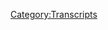 {{Transcript
    | title         = [[109: December 4, 2017]]
    | caption       = [https://knowledgefight.libsyn.com/knowledge-fight-dec-4-2017 Listen to this episode on Libsyn]
    | episodeNumber = [[109: December 4, 2017|109]]
    | length        = 02:02:45
}}

{{MessageBox
    | header     = Warning: Bot Generated Content
    | text       = This transcript was automatically generated by transcription software and likely contains many mistakes and misattributions. Please check the audio for definitive quotes, attribution, and context.
    | image      = N3yvass4myg91.webp
    | imagewidth = 50px
    | id         = warning
}}

{{TranscriptBlock
    | name      = Unknown Speaker
    | timestamp = 00:00:00.000
    | text      = Andy in Kansas, you're on the air, thanks for holding.
}}

{{TranscriptBlock
    | name      = Unknown Speaker
    | timestamp = 00:00:05.000
    | text      = Hello Alex, I'm a first time caller, I'm a huge fan, I love your work.
}}

{{TranscriptBlock
    | name      = Unknown Speaker
    | timestamp = 00:00:08.000
    | text      = I love you.
}}

{{TranscriptBlock
    | name      = Unknown Speaker
    | timestamp = 00:00:09.000
    | text      = Hey everybody, welcome back to Knowledge Fight, I'm Dan.
}}

{{TranscriptBlock
    | name      = Unknown Speaker
    | timestamp = 00:00:11.000
    | text      = I'm Jarden.
}}

{{TranscriptBlock
    | name      = Unknown Speaker
    | timestamp = 00:00:12.000
    | text      = We're a couple dudes that like to sit around, drink novelty beverages, and talk a little bit about Alex Jones.
}}

{{TranscriptBlock
    | name      = Unknown Speaker
    | timestamp = 00:00:16.000
    | text      = That's what we do, today we're probably going to shout about a lot of other stuff though.
}}

{{TranscriptBlock
    | name      = Unknown Speaker
    | timestamp = 00:00:20.000
    | text      = Uh, yeah, I've got a couple, uh...
}}

{{TranscriptBlock
    | name      = Unknown Speaker
    | timestamp = 00:00:22.000
    | text      = I think we've got some things that need to be shouted about.
}}

{{TranscriptBlock
    | name      = Unknown Speaker
    | timestamp = 00:00:25.000
    | text      = I've got a couple issues up top.
}}

{{TranscriptBlock
    | name      = Unknown Speaker
    | timestamp = 00:00:27.000
    | text      = Boy, today was garbage. Today was fucking garbage, Dan.
}}

{{TranscriptBlock
    | name      = Unknown Speaker
    | timestamp = 00:00:29.000
    | text      = Not great.
}}

{{TranscriptBlock
    | name      = Unknown Speaker
    | timestamp = 00:00:30.000
    | text      = Anyways.
}}

{{TranscriptBlock
    | name      = Unknown Speaker
    | timestamp = 00:00:31.000
    | text      = Hey, not great in all of the same ways that we've been complaining about for a year now.
}}

{{TranscriptBlock
    | name      = Unknown Speaker
    | timestamp = 00:00:34.000
    | text      = It seems as though maybe there's a theme about how this is officially, by scale, the single worst government in the United States's history.
}}

{{TranscriptBlock
    | name      = Unknown Speaker
    | timestamp = 00:00:42.000
    | text      = I'm going to call it now.
}}

{{TranscriptBlock
    | name      = Unknown Speaker
    | timestamp = 00:00:43.000
    | text      = I think it goes far beyond that, but be that as it may, I know a lot about Alex Jones.
}}

{{TranscriptBlock
    | name      = Unknown Speaker
    | timestamp = 00:00:47.000
    | text      = I don't know anything about Alex Jones.
}}

{{TranscriptBlock
    | name      = Unknown Speaker
    | timestamp = 00:00:49.000
    | text      = That's the theme of the show.
}}

{{TranscriptBlock
    | name      = Unknown Speaker
    | timestamp = 00:00:50.000
    | text      = Um, today we're drinking a Mountain Dew Kickstart.
}}

{{TranscriptBlock
    | name      = Unknown Speaker
    | timestamp = 00:00:53.000
    | text      = Yep.
}}

{{TranscriptBlock
    | name      = Unknown Speaker
    | timestamp = 00:00:54.000
    | text      = In honor of something.
}}

{{TranscriptBlock
    | name      = Unknown Speaker
    | timestamp = 00:00:55.000
    | text      = I took the Black Cherry, and I took the Midnight Grape, and I regret allowing you to take the Black Cherry.
}}

{{TranscriptBlock
    | name      = Unknown Speaker
    | timestamp = 00:01:01.000
    | text      = You all listening missed a fervent debate about whether or not grape is a fake flavor before the show.
}}

{{TranscriptBlock
    | name      = Unknown Speaker
    | timestamp = 00:01:07.000
    | text      = It was not.
}}

{{TranscriptBlock
    | name      = Unknown Speaker
    | timestamp = 00:01:08.000
    | text      = Don't need to rehash on the...
}}

{{TranscriptBlock
    | name      = Unknown Speaker
    | timestamp = 00:01:09.000
    | text      = It was not fervent.
}}

{{TranscriptBlock
    | name      = Unknown Speaker
    | timestamp = 00:01:10.000
    | text      = It was fervent.
}}

{{TranscriptBlock
    | name      = Unknown Speaker
    | timestamp = 00:01:11.000
    | text      = It simply happened.
}}

{{TranscriptBlock
    | name      = Unknown Speaker
    | timestamp = 00:01:12.000
    | text      = Today, Jordan, we're going to be going over the December 4th...
}}

{{TranscriptBlock
    | name      = Unknown Speaker
    | timestamp = 00:01:15.000
    | text      = It also got into the existentialism of all flavors and whether or not they are real.
}}

{{TranscriptBlock
    | name      = Unknown Speaker
    | timestamp = 00:01:20.000
    | text      = Right.
}}

{{TranscriptBlock
    | name      = Unknown Speaker
    | timestamp = 00:01:21.000
    | text      = Continue.
}}

{{TranscriptBlock
    | name      = Unknown Speaker
    | timestamp = 00:01:22.000
    | text      = I predict the reality or a manufactured reality the globalists have put in front of us.
}}

{{TranscriptBlock
    | name      = Unknown Speaker
    | timestamp = 00:01:26.000
    | text      = Exactly.
}}

{{TranscriptBlock
    | name      = Unknown Speaker
    | timestamp = 00:01:27.000
    | text      = I've already interrupted you.
}}

{{TranscriptBlock
    | name      = Unknown Speaker
    | timestamp = 00:01:28.000
    | text      = Drink.
}}

{{TranscriptBlock
    | name      = Unknown Speaker
    | timestamp = 00:01:29.000
    | text      = Anyway, today we're going over the December 4th, 2017 episode, which is Monday, if you're nasty.
}}

{{TranscriptBlock
    | name      = Unknown Speaker
    | timestamp = 00:01:35.000
    | text      = Today's kind of... it's a little interesting.
}}

{{TranscriptBlock
    | name      = Unknown Speaker
    | timestamp = 00:01:38.000
    | text      = Some weird stuff happens, and I'm fucking tired of giving that introduction, quite frankly.
}}

{{TranscriptBlock
    | name      = Unknown Speaker
    | timestamp = 00:01:42.000
    | text      = Seems like you're giving that introduction a lot.
}}

{{TranscriptBlock
    | name      = Unknown Speaker
    | timestamp = 00:01:44.000
    | text      = Every single episode, something weird happens.
}}

{{TranscriptBlock
    | name      = Unknown Speaker
    | timestamp = 00:01:46.000
    | text      = Some weird shit happens.
}}

{{TranscriptBlock
    | name      = Unknown Speaker
    | timestamp = 00:01:47.000
    | text      = So we'll get into that here in a second, and we'll complain about the things we need to complain about.
}}

{{TranscriptBlock
    | name      = Unknown Speaker
    | timestamp = 00:01:51.000
    | text      = But in order to start us off...
}}

{{TranscriptBlock
    | name      = Unknown Speaker
    | timestamp = 00:01:53.000
    | text      = I don't want to complain about it.
}}

{{TranscriptBlock
    | name      = Unknown Speaker
    | timestamp = 00:01:54.000
    | text      = I want to incite people to violent action.
}}

{{TranscriptBlock
    | name      = Unknown Speaker
    | timestamp = 00:01:58.000
    | text      = I should not have phrased it that way.
}}

{{TranscriptBlock
    | name      = Unknown Speaker
    | timestamp = 00:01:59.000
    | text      = That's an actionable crime, isn't it?
}}

{{TranscriptBlock
    | name      = Unknown Speaker
    | timestamp = 00:02:01.000
    | text      = See, I say complain.
}}

{{TranscriptBlock
    | name      = Unknown Speaker
    | timestamp = 00:02:02.000
    | text      = That's an issue, isn't it?
}}

{{TranscriptBlock
    | name      = Unknown Speaker
    | timestamp = 00:02:04.000
    | text      = This may be why I'm in trouble all the time.
}}

{{TranscriptBlock
    | name      = Unknown Speaker
    | timestamp = 00:02:06.000
    | text      = Might be.
}}

{{TranscriptBlock
    | name      = Unknown Speaker
    | timestamp = 00:02:07.000
    | text      = But to start things off on a fun, decent note, I'd like to play an out-of-context drop from today's episode.
}}

{{TranscriptBlock
    | name      = Unknown Speaker
    | timestamp = 00:02:13.000
    | text      = I mean, I found out that I've known people for years who around me posed that they were libertarians,
}}

{{TranscriptBlock
    | name      = Unknown Speaker
    | timestamp = 00:02:22.000
    | text      = but behind the scenes hang out with Austin liberals and badmouth me.
}}

{{TranscriptBlock
    | name      = Unknown Speaker
    | timestamp = 00:02:26.000
    | text      = What a shock. What a shock.
}}

{{TranscriptBlock
    | name      = Unknown Speaker
    | timestamp = 00:02:29.000
    | text      = What?
}}

{{TranscriptBlock
    | name      = Unknown Speaker
    | timestamp = 00:02:30.000
    | text      = Yeah.
}}

{{TranscriptBlock
    | name      = Unknown Speaker
    | timestamp = 00:02:31.000
    | text      = What would they have to badmouth him about?
}}

{{TranscriptBlock
    | name      = Unknown Speaker
    | timestamp = 00:02:33.000
    | text      = I'm guessing it's not friends. I'm guessing it's acquaintances who are like,
}}

{{TranscriptBlock
    | name      = Unknown Speaker
    | timestamp = 00:02:36.000
    | text      = Yeah, Trump's great.
}}

{{TranscriptBlock
    | name      = Unknown Speaker
    | timestamp = 00:02:37.000
    | text      = I'm guessing that's what it is.
}}

{{TranscriptBlock
    | name      = Unknown Speaker
    | timestamp = 00:02:39.000
    | text      = Furthermore, it could just be people who say they're libertarian and are actually libertarians.
}}

{{TranscriptBlock
    | name      = Unknown Speaker
    | timestamp = 00:02:44.000
    | text      = Oh yeah, that's possible too.
}}

{{TranscriptBlock
    | name      = Unknown Speaker
    | timestamp = 00:02:45.000
    | text      = As opposed to somebody who says he's a libertarian and is actually a conservative fuckface who can suck his own dick.
}}

{{TranscriptBlock
    | name      = Unknown Speaker
    | timestamp = 00:02:51.000
    | text      = And is part of basically a messianic cult around a big old racist fuck.
}}

{{TranscriptBlock
    | name      = Unknown Speaker
    | timestamp = 00:02:56.000
    | text      = Hey, we believe in less government oversight and this guy over here thinks that chimeras are real.
}}

{{TranscriptBlock
    | name      = Unknown Speaker
    | timestamp = 00:03:01.000
    | text      = And demons and stuff.
}}

{{TranscriptBlock
    | name      = Unknown Speaker
    | timestamp = 00:03:04.000
    | text      = Yeah, yeah.
}}

{{TranscriptBlock
    | name      = Unknown Speaker
    | timestamp = 00:03:05.000
    | text      = Not great.
}}

{{TranscriptBlock
    | name      = Unknown Speaker
    | timestamp = 00:03:06.000
    | text      = No, you're a liberal. I like your stance on some things.
}}

{{TranscriptBlock
    | name      = Unknown Speaker
    | timestamp = 00:03:08.000
    | text      = Also, to start things off on a positive note, I'd like to give a shout out to a new foreign policy wonk.
}}

{{TranscriptBlock
    | name      = Unknown Speaker
    | timestamp = 00:03:12.000
    | text      = What?
}}

{{TranscriptBlock
    | name      = Unknown Speaker
    | timestamp = 00:03:13.000
    | text      = Which is a real thrill. Thank you for bumping up the donations, Mike W.
}}

{{TranscriptBlock
    | name      = Unknown Speaker
    | timestamp = 00:03:17.000
    | text      = I'm a policy wonk.
}}

{{TranscriptBlock
    | name      = Unknown Speaker
    | timestamp = 00:03:19.000
    | text      = Four stars. Go home to your mother and tell her you're brilliant.
}}

{{TranscriptBlock
    | name      = Unknown Speaker
    | timestamp = 00:03:22.000
    | text      = We appreciate it very much. Thank you so much.
}}

{{TranscriptBlock
    | name      = Unknown Speaker
    | timestamp = 00:03:24.000
    | text      = If you'd like to become a-
}}

{{TranscriptBlock
    | name      = Unknown Speaker
    | timestamp = 00:03:25.000
    | text      = I'm so disappointed when people aren't globalists.
}}

{{TranscriptBlock
    | name      = Unknown Speaker
    | timestamp = 00:03:29.000
    | text      = Like I want to hear the end of the-
}}

{{TranscriptBlock
    | name      = Unknown Speaker
    | timestamp = 00:03:31.000
    | text      = Bop bop bop bop.
}}

{{TranscriptBlock
    | name      = Unknown Speaker
    | timestamp = 00:03:32.000
    | text      = It's so ungracious because Mike W, fuck yeah, thank you so much.
}}

{{TranscriptBlock
    | name      = Unknown Speaker
    | timestamp = 00:03:37.000
    | text      = Yes.
}}

{{TranscriptBlock
    | name      = Unknown Speaker
    | timestamp = 00:03:38.000
    | text      = At the same time, now raise it up one more cent so we get to play globalists.
}}

{{TranscriptBlock
    | name      = Unknown Speaker
    | timestamp = 00:03:43.000
    | text      = Bop bop bop.
}}

{{TranscriptBlock
    | name      = Unknown Speaker
    | timestamp = 00:03:44.000
    | text      = It's only one more cent.
}}

{{TranscriptBlock
    | name      = Unknown Speaker
    | timestamp = 00:03:45.000
    | text      = I'm not sure that's exactly how it goes.
}}

{{TranscriptBlock
    | name      = Unknown Speaker
    | timestamp = 00:03:46.000
    | text      = I think that's how it works.
}}

{{TranscriptBlock
    | name      = Unknown Speaker
    | timestamp = 00:03:47.000
    | text      = Be that as it may.
}}

{{TranscriptBlock
    | name      = Unknown Speaker
    | timestamp = 00:03:48.000
    | text      = I'm trying to get around the system.
}}

{{TranscriptBlock
    | name      = Unknown Speaker
    | timestamp = 00:03:50.000
    | text      = All right, I'm actually going to give Mike W a globalist position.
}}

{{TranscriptBlock
    | name      = Unknown Speaker
    | timestamp = 00:03:52.000
    | text      = Hey!
}}

{{TranscriptBlock
    | name      = Unknown Speaker
    | timestamp = 00:03:53.000
    | text      = Not for a penny, but because it's merited.
}}

{{TranscriptBlock
    | name      = Unknown Speaker
    | timestamp = 00:03:56.000
    | text      = Here you go, thank you. You're officially a globalist.
}}

{{TranscriptBlock
    | name      = Unknown Speaker
    | timestamp = 00:03:58.000
    | text      = I'm a policy wonk.
}}

{{TranscriptBlock
    | name      = Unknown Speaker
    | timestamp = 00:03:59.000
    | text      = Four stars. Go home to your mother and tell her you're brilliant.
}}

{{TranscriptBlock
    | name      = Unknown Speaker
    | timestamp = 00:04:02.000
    | text      = Someone, someone, sodomite sent me a bucket of poop.
}}

{{TranscriptBlock
    | name      = Unknown Speaker
    | timestamp = 00:04:05.000
    | text      = Daddy shark!
}}

{{TranscriptBlock
    | name      = Unknown Speaker
    | timestamp = 00:04:06.000
    | text      = Thank you so much.
}}

{{TranscriptBlock
    | name      = Unknown Speaker
    | timestamp = 00:04:08.000
    | text      = You're now a globalist.
}}

{{TranscriptBlock
    | name      = Unknown Speaker
    | timestamp = 00:04:10.000
    | text      = I think it's because it suggests that somebody sent him a bag of poop.
}}

{{TranscriptBlock
    | name      = Unknown Speaker
    | timestamp = 00:04:15.000
    | text      = Every time.
}}

{{TranscriptBlock
    | name      = Unknown Speaker
    | timestamp = 00:04:16.000
    | text      = And it was daddy shark who did it.
}}

{{TranscriptBlock
    | name      = Unknown Speaker
    | timestamp = 00:04:18.000
    | text      = Of course.
}}

{{TranscriptBlock
    | name      = Unknown Speaker
    | timestamp = 00:04:19.000
    | text      = Daddy shark grew legs.
}}

{{TranscriptBlock
    | name      = Unknown Speaker
    | timestamp = 00:04:20.000
    | text      = That's how daddy shark poops as well.
}}

{{TranscriptBlock
    | name      = Unknown Speaker
    | timestamp = 00:04:22.000
    | text      = Bop bop bop bop bop.
}}

{{TranscriptBlock
    | name      = Unknown Speaker
    | timestamp = 00:04:24.000
    | text      = Daddy land shark.
}}

{{TranscriptBlock
    | name      = Unknown Speaker
    | timestamp = 00:04:25.000
    | text      = Beautiful.
}}

{{TranscriptBlock
    | name      = Unknown Speaker
    | timestamp = 00:04:26.000
    | text      = So if you'd like to support the show, we would really appreciate it because we need support.
}}

{{TranscriptBlock
    | name      = Unknown Speaker
    | timestamp = 00:04:31.000
    | text      = And if you'd like to, I mean we're going to keep doing this no matter what, but if you'd like to support the show,
}}

{{TranscriptBlock
    | name      = Unknown Speaker
    | timestamp = 00:04:35.000
    | text      = please do go to knowledgefight.com, click support the show, it helps a lot.
}}

{{TranscriptBlock
    | name      = Unknown Speaker
    | timestamp = 00:04:39.000
    | text      = Anyway, so today.
}}

{{TranscriptBlock
    | name      = Unknown Speaker
    | timestamp = 00:04:41.000
    | text      = Dan.
}}

{{TranscriptBlock
    | name      = Unknown Speaker
    | timestamp = 00:04:42.000
    | text      = Monday.
}}

{{TranscriptBlock
    | name      = Unknown Speaker
    | timestamp = 00:04:43.000
    | text      = Today.
}}

{{TranscriptBlock
    | name      = Unknown Speaker
    | timestamp = 00:04:44.000
    | text      = There's a couple things that are weighing heavy on my heart.
}}

{{TranscriptBlock
    | name      = Unknown Speaker
    | timestamp = 00:04:45.000
    | text      = The day that Native American genocide continues further on.
}}

{{TranscriptBlock
    | name      = Unknown Speaker
    | timestamp = 00:04:49.000
    | text      = Well Alex Jones would have you know that actually that is just Trump undoing an unconstitutional land grab.
}}

{{TranscriptBlock
    | name      = Unknown Speaker
    | timestamp = 00:04:55.000
    | text      = Not how that works?
}}

{{TranscriptBlock
    | name      = Unknown Speaker
    | timestamp = 00:04:56.000
    | text      = It has to do with the Bundy people.
}}

{{TranscriptBlock
    | name      = Unknown Speaker
    | timestamp = 00:04:59.000
    | text      = That's not how that works either.
}}

{{TranscriptBlock
    | name      = Unknown Speaker
    | timestamp = 00:05:00.000
    | text      = That whole mentality, the taking back of lands and stuff.
}}

{{TranscriptBlock
    | name      = Unknown Speaker
    | timestamp = 00:05:03.000
    | text      = No!
}}

{{TranscriptBlock
    | name      = Unknown Speaker
    | timestamp = 00:05:04.000
    | text      = I know.
}}

{{TranscriptBlock
    | name      = Unknown Speaker
    | timestamp = 00:05:05.000
    | text      = I get it.
}}

{{TranscriptBlock
    | name      = Unknown Speaker
    | timestamp = 00:05:06.000
    | text      = No!
}}

{{TranscriptBlock
    | name      = Unknown Speaker
    | timestamp = 00:05:07.000
    | text      = I get it.
}}

{{TranscriptBlock
    | name      = Unknown Speaker
    | timestamp = 00:05:08.000
    | text      = I'm angry.
}}

{{TranscriptBlock
    | name      = Unknown Speaker
    | timestamp = 00:05:09.000
    | text      = Sure.
}}

{{TranscriptBlock
    | name      = Unknown Speaker
    | timestamp = 00:05:10.000
    | text      = So what else you got?
}}

{{TranscriptBlock
    | name      = Unknown Speaker
    | timestamp = 00:05:11.000
    | text      = God, so many things.
}}

{{TranscriptBlock
    | name      = Unknown Speaker
    | timestamp = 00:05:13.000
    | text      = Today was such shit.
}}

{{TranscriptBlock
    | name      = Unknown Speaker
    | timestamp = 00:05:15.000
    | text      = Yeah.
}}

{{TranscriptBlock
    | name      = Unknown Speaker
    | timestamp = 00:05:16.000
    | text      = Like everything is bad.
}}

{{TranscriptBlock
    | name      = Unknown Speaker
    | timestamp = 00:05:17.000
    | text      = Like Roy Moore is gonna win.
}}

{{TranscriptBlock
    | name      = Unknown Speaker
    | timestamp = 00:05:18.000
    | text      = Totally.
}}

{{TranscriptBlock
    | name      = Unknown Speaker
    | timestamp = 00:05:19.000
    | text      = We've been saying he's gonna win, but now he's gonna win.
}}

{{TranscriptBlock
    | name      = Unknown Speaker
    | timestamp = 00:05:21.000
    | text      = He's gonna win.
}}

{{TranscriptBlock
    | name      = Unknown Speaker
    | timestamp = 00:05:22.000
    | text      = Like and it's an insane amount.
}}

{{TranscriptBlock
    | name      = Unknown Speaker
    | timestamp = 00:05:23.000
    | text      = The people who are pushing this fucking tax bill on us are then turning around like fucking Orrin Hatch.
}}

{{TranscriptBlock
    | name      = Unknown Speaker
    | timestamp = 00:05:29.000
    | text      = God, if somebody could shove something so far up Orrin Hatch's ass it comes straight out through his mouth and then he gets lit on fire afterwards.
}}

{{TranscriptBlock
    | name      = Unknown Speaker
    | timestamp = 00:05:38.000
    | text      = Shove something up his Orrin Hatch?
}}

{{TranscriptBlock
    | name      = Unknown Speaker
    | timestamp = 00:05:39.000
    | text      = Like a Dungeons and Dragons flaming sword straight up through his fucking ass politically.
}}

{{TranscriptBlock
    | name      = Unknown Speaker
    | timestamp = 00:05:44.000
    | text      = Like Dawnbreaker.
}}

{{TranscriptBlock
    | name      = Unknown Speaker
    | timestamp = 00:05:45.000
    | text      = Politically.
}}

{{TranscriptBlock
    | name      = Unknown Speaker
    | timestamp = 00:05:46.000
    | text      = Politically.
}}

{{TranscriptBlock
    | name      = Unknown Speaker
    | timestamp = 00:05:47.000
    | text      = Yeah.
}}

{{TranscriptBlock
    | name      = Unknown Speaker
    | timestamp = 00:05:48.000
    | text      = He's a fucking tone deaf piece of shit.
}}

{{TranscriptBlock
    | name      = Unknown Speaker
    | timestamp = 00:05:50.000
    | text      = And the Democrats are fucking worthless.
}}

{{TranscriptBlock
    | name      = Unknown Speaker
    | timestamp = 00:05:52.000
    | text      = I'm done.
}}

{{TranscriptBlock
    | name      = Unknown Speaker
    | timestamp = 00:05:53.000
    | text      = I'm done.
}}

{{TranscriptBlock
    | name      = Unknown Speaker
    | timestamp = 00:05:54.000
    | text      = They are fucking worthless.
}}

{{TranscriptBlock
    | name      = Unknown Speaker
    | timestamp = 00:05:55.000
    | text      = Sam Seder got fucking liberals are pussies, Dan.
}}

{{TranscriptBlock
    | name      = Unknown Speaker
    | timestamp = 00:05:58.000
    | text      = That's why we're losing.
}}

{{TranscriptBlock
    | name      = Unknown Speaker
    | timestamp = 00:06:00.000
    | text      = Liberals are pussies.
}}

{{TranscriptBlock
    | name      = Unknown Speaker
    | timestamp = 00:06:01.000
    | text      = They'll cave into fucking anything.
}}

{{TranscriptBlock
    | name      = Unknown Speaker
    | timestamp = 00:06:04.000
    | text      = Gigantic pussies.
}}

{{TranscriptBlock
    | name      = Unknown Speaker
    | timestamp = 00:06:05.000
    | text      = We should all fucking quit.
}}

{{TranscriptBlock
    | name      = Unknown Speaker
    | timestamp = 00:06:07.000
    | text      = This is caveman bullshit.
}}

{{TranscriptBlock
    | name      = Unknown Speaker
    | timestamp = 00:06:09.000
    | text      = Where in caveman like it's oh the strong fucking survive.
}}

{{TranscriptBlock
    | name      = Unknown Speaker
    | timestamp = 00:06:13.000
    | text      = Fuck!
}}

{{TranscriptBlock
    | name      = Unknown Speaker
    | timestamp = 00:06:15.000
    | text      = I'm gonna blink three times to let the room know that I'm being held hostage.
}}

{{TranscriptBlock
    | name      = Unknown Speaker
    | timestamp = 00:06:20.000
    | text      = Alright.
}}

{{TranscriptBlock
    | name      = Unknown Speaker
    | timestamp = 00:06:21.000
    | text      = If you want to know more of Jordan's thoughts about tax stuff go check out his blog on knowledgefight.com.
}}

{{TranscriptBlock
    | name      = Unknown Speaker
    | timestamp = 00:06:27.000
    | text      = Wherein I say we have about a month left and if we don't I'll sack up and get our torches
}}

{{TranscriptBlock
    | name      = Unknown Speaker
    | timestamp = 00:06:32.000
    | text      = and fucking pitchforks ready.
}}

{{TranscriptBlock
    | name      = Unknown Speaker
    | timestamp = 00:06:34.000
    | text      = And god damn it.
}}

{{TranscriptBlock
    | name      = Unknown Speaker
    | timestamp = 00:06:35.000
    | text      = Fuck the Koch brothers.
}}

{{TranscriptBlock
    | name      = Unknown Speaker
    | timestamp = 00:06:36.000
    | text      = We have negative time but it won't fall apart within a month.
}}

{{TranscriptBlock
    | name      = Unknown Speaker
    | timestamp = 00:06:39.000
    | text      = But we have negative time until what we need to have done is done.
}}

{{TranscriptBlock
    | name      = Unknown Speaker
    | timestamp = 00:06:44.000
    | text      = I think maybe the problem with the French Revolution that we can really correct, right,
}}

{{TranscriptBlock
    | name      = Unknown Speaker
    | timestamp = 00:06:49.000
    | text      = is they only chopped off the heads.
}}

{{TranscriptBlock
    | name      = Unknown Speaker
    | timestamp = 00:06:51.000
    | text      = Like what they should have done is chop them up into little sections starting at the bottom
}}

{{TranscriptBlock
    | name      = Unknown Speaker
    | timestamp = 00:06:56.000
    | text      = and just see how long they survive through that whole thing.
}}

{{TranscriptBlock
    | name      = Unknown Speaker
    | timestamp = 00:06:59.000
    | text      = Well that's because they're demons.
}}

{{TranscriptBlock
    | name      = Unknown Speaker
    | timestamp = 00:07:00.000
    | text      = Well exactly.
}}

{{TranscriptBlock
    | name      = Unknown Speaker
    | timestamp = 00:07:01.000
    | text      = Literal demons.
}}

{{TranscriptBlock
    | name      = Unknown Speaker
    | timestamp = 00:07:02.000
    | text      = Literal demons.
}}

{{TranscriptBlock
    | name      = Unknown Speaker
    | timestamp = 00:07:03.000
    | text      = You can't just take off the head of a demon.
}}

{{TranscriptBlock
    | name      = Unknown Speaker
    | timestamp = 00:07:05.000
    | text      = You need to cut them into bisected little pieces.
}}

{{TranscriptBlock
    | name      = Unknown Speaker
    | timestamp = 00:07:07.000
    | text      = I think the problem is they're figurative demons and human beings are garbage.
}}

{{TranscriptBlock
    | name      = Unknown Speaker
    | timestamp = 00:07:12.000
    | text      = And that all lives within all of us.
}}

{{TranscriptBlock
    | name      = Unknown Speaker
    | timestamp = 00:07:13.000
    | text      = Yes.
}}

{{TranscriptBlock
    | name      = Unknown Speaker
    | timestamp = 00:07:14.000
    | text      = So you mentioned Sam Seder and I want to talk about this a tiny bit.
}}

{{TranscriptBlock
    | name      = Unknown Speaker
    | timestamp = 00:07:17.000
    | text      = For everyone who doesn't know, Sam Seder today was fired by MSNBC as a contributor
}}

{{TranscriptBlock
    | name      = Unknown Speaker
    | timestamp = 00:07:23.000
    | text      = because Mike Cernovich.
}}

{{TranscriptBlock
    | name      = Unknown Speaker
    | timestamp = 00:07:25.000
    | text      = Because of Mike fucking Cernovich!
}}

{{TranscriptBlock
    | name      = Unknown Speaker
    | timestamp = 00:07:27.000
    | text      = Because Mike Cernovich and his ilk dug up a tweet that he had from 2009 wherein he says
}}

{{TranscriptBlock
    | name      = Unknown Speaker
    | timestamp = 00:07:32.000
    | text      = that he hopes his daughter is raped by Roman Polanski because he wants his daughter to
}}

{{TranscriptBlock
    | name      = Unknown Speaker
    | timestamp = 00:07:39.000
    | text      = be raped by someone who has a good sense of mise en scene.
}}

{{TranscriptBlock
    | name      = Unknown Speaker
    | timestamp = 00:07:42.000
    | text      = Yeah.
}}

{{TranscriptBlock
    | name      = Unknown Speaker
    | timestamp = 00:07:43.000
    | text      = And that is funny.
}}

{{TranscriptBlock
    | name      = Unknown Speaker
    | timestamp = 00:07:44.000
    | text      = Right.
}}

{{TranscriptBlock
    | name      = Unknown Speaker
    | timestamp = 00:07:45.000
    | text      = I mean it's funny and it's indicative of outrage at people excusing the behavior of Roman Polanski
}}

{{TranscriptBlock
    | name      = Unknown Speaker
    | timestamp = 00:07:51.000
    | text      = because he's an artist.
}}

{{TranscriptBlock
    | name      = Unknown Speaker
    | timestamp = 00:07:52.000
    | text      = Exactly.
}}

{{TranscriptBlock
    | name      = Unknown Speaker
    | timestamp = 00:07:53.000
    | text      = It's called a joke.
}}

{{TranscriptBlock
    | name      = Unknown Speaker
    | timestamp = 00:07:54.000
    | text      = It's very obvious.
}}

{{TranscriptBlock
    | name      = Unknown Speaker
    | timestamp = 00:07:55.000
    | text      = It's literal satire.
}}

{{TranscriptBlock
    | name      = Unknown Speaker
    | timestamp = 00:07:56.000
    | text      = It's very, very obvious.
}}

{{TranscriptBlock
    | name      = Unknown Speaker
    | timestamp = 00:07:58.000
    | text      = Yeah.
}}

{{TranscriptBlock
    | name      = Unknown Speaker
    | timestamp = 00:07:59.000
    | text      = And I like the outpouring of support that I've seen on Twitter from people like Mark
}}

{{TranscriptBlock
    | name      = Unknown Speaker
    | timestamp = 00:08:04.000
    | text      = Maron and people who have a voice and an independent platform.
}}

{{TranscriptBlock
    | name      = Unknown Speaker
    | timestamp = 00:08:07.000
    | text      = But the very idea that MSNBC would go along with this is a very, very bad sign.
}}

{{TranscriptBlock
    | name      = Unknown Speaker
    | timestamp = 00:08:13.000
    | text      = The idea that Mike Cernovich.
}}

{{TranscriptBlock
    | name      = Unknown Speaker
    | timestamp = 00:08:16.000
    | text      = I don't know if it was individually him, but I know he was involved.
}}

{{TranscriptBlock
    | name      = Unknown Speaker
    | timestamp = 00:08:18.000
    | text      = I don't fucking care.
}}

{{TranscriptBlock
    | name      = Unknown Speaker
    | timestamp = 00:08:19.000
    | text      = Right.
}}

{{TranscriptBlock
    | name      = Unknown Speaker
    | timestamp = 00:08:20.000
    | text      = But if Mike Cernovich does anything, every single media outlet should be like, OK, well,
}}

{{TranscriptBlock
    | name      = Unknown Speaker
    | timestamp = 00:08:25.600
    | text      = let's disregard this entirely.
}}

{{TranscriptBlock
    | name      = Unknown Speaker
    | timestamp = 00:08:27.000
    | text      = I think the uniform response should be an eye roll and a good.
}}

{{TranscriptBlock
    | name      = Unknown Speaker
    | timestamp = 00:08:30.000
    | text      = Yeah.
}}

{{TranscriptBlock
    | name      = Unknown Speaker
    | timestamp = 00:08:31.000
    | text      = Yeah.
}}

{{TranscriptBlock
    | name      = Unknown Speaker
    | timestamp = 00:08:32.000
    | text      = Fuck you.
}}

{{TranscriptBlock
    | name      = Unknown Speaker
    | timestamp = 00:08:33.000
    | text      = And it's a guy who's a regular contributor to Info Wars, got an MSNBC guy fired.
}}

{{TranscriptBlock
    | name      = Unknown Speaker
    | timestamp = 00:08:40.000
    | text      = And someone.
}}

{{TranscriptBlock
    | name      = Unknown Speaker
    | timestamp = 00:08:41.000
    | text      = Fuck you.
}}

{{TranscriptBlock
    | name      = Unknown Speaker
    | timestamp = 00:08:42.000
    | text      = Someone who Cernovich would be very scared to speak to because, I mean, say whatever
}}

{{TranscriptBlock
    | name      = Unknown Speaker
    | timestamp = 00:08:46.320
    | text      = you want.
}}

{{TranscriptBlock
    | name      = Unknown Speaker
    | timestamp = 00:08:47.320
    | text      = Say he's too liberal or whatever.
}}

{{TranscriptBlock
    | name      = Unknown Speaker
    | timestamp = 00:08:48.679
    | text      = I don't know.
}}

{{TranscriptBlock
    | name      = Unknown Speaker
    | timestamp = 00:08:49.679
    | text      = I don't know what anyone's complaint would be.
}}

{{TranscriptBlock
    | name      = Unknown Speaker
    | timestamp = 00:08:50.919
    | text      = Sam Seder is a fucking genius.
}}

{{TranscriptBlock
    | name      = Unknown Speaker
    | timestamp = 00:08:53.080
    | text      = And he can hold his own in debates on policy and on all sorts of things.
}}

{{TranscriptBlock
    | name      = Unknown Speaker
    | timestamp = 00:08:59.539
    | text      = So the very idea that Mike Cernovich would be too cowardly to discuss this with him and
}}

{{TranscriptBlock
    | name      = Unknown Speaker
    | timestamp = 00:09:03.240
    | text      = instead take this sort of a route is kind of exactly against the things they pretend
}}

{{TranscriptBlock
    | name      = Unknown Speaker
    | timestamp = 00:09:08.039
    | text      = they're under attack about all the fucking time.
}}

{{TranscriptBlock
    | name      = Unknown Speaker
    | timestamp = 00:09:11.639
    | text      = And it's what are you saying that hypocrisy doesn't actually fucking mean anything?
}}

{{TranscriptBlock
    | name      = Unknown Speaker
    | timestamp = 00:09:16.080
    | text      = No, but it's an effective tool for them.
}}

{{TranscriptBlock
    | name      = Unknown Speaker
    | timestamp = 00:09:18.039
    | text      = Exactly.
}}

{{TranscriptBlock
    | name      = Unknown Speaker
    | timestamp = 00:09:19.039
    | text      = And I think the reason that I'm bringing it up is because we need to be very, very scared
}}

{{TranscriptBlock
    | name      = Unknown Speaker
    | timestamp = 00:09:23.080
    | text      = about what this portents.
}}

{{TranscriptBlock
    | name      = Unknown Speaker
    | timestamp = 00:09:25.200
    | text      = And that is and I think we probably had examples of this in the past, but it's coming down
}}

{{TranscriptBlock
    | name      = Unknown Speaker
    | timestamp = 00:09:30.080
    | text      = now.
}}

{{TranscriptBlock
    | name      = Unknown Speaker
    | timestamp = 00:09:31.080
    | text      = Yeah.
}}

{{TranscriptBlock
    | name      = Unknown Speaker
    | timestamp = 00:09:32.080
    | text      = Anything you said.
}}

{{TranscriptBlock
    | name      = Unknown Speaker
    | timestamp = 00:09:33.080
    | text      = These people.
}}

{{TranscriptBlock
    | name      = Unknown Speaker
    | timestamp = 00:09:34.080
    | text      = No, these people on the other side, these alt-right fucks and what have you have gotten
}}

{{TranscriptBlock
    | name      = Unknown Speaker
    | timestamp = 00:09:40.039
    | text      = a pretty good system together for suppressing people's speech.
}}

{{TranscriptBlock
    | name      = Unknown Speaker
    | timestamp = 00:09:43.799
    | text      = Yep.
}}

{{TranscriptBlock
    | name      = Unknown Speaker
    | timestamp = 00:09:44.799
    | text      = And you need to be very careful about that.
}}

{{TranscriptBlock
    | name      = Unknown Speaker
    | timestamp = 00:09:47.240
    | text      = And getting away with murder.
}}

{{TranscriptBlock
    | name      = Unknown Speaker
    | timestamp = 00:09:49.639
    | text      = Who's getting away with murder?
}}

{{TranscriptBlock
    | name      = Unknown Speaker
    | timestamp = 00:09:50.840
    | text      = Charlottesville.
}}

{{TranscriptBlock
    | name      = Unknown Speaker
    | timestamp = 00:09:51.840
    | text      = Oh, yeah, yeah, yeah.
}}

{{TranscriptBlock
    | name      = Unknown Speaker
    | timestamp = 00:09:52.840
    | text      = I guess they're getting away with that, too.
}}

{{TranscriptBlock
    | name      = Unknown Speaker
    | timestamp = 00:09:53.840
    | text      = Yep.
}}

{{TranscriptBlock
    | name      = Unknown Speaker
    | timestamp = 00:09:54.840
    | text      = No, that one guy.
}}

{{TranscriptBlock
    | name      = Unknown Speaker
    | timestamp = 00:09:55.840
    | text      = I mean, he got arrested, right?
}}

{{TranscriptBlock
    | name      = Unknown Speaker
    | timestamp = 00:09:56.840
    | text      = I don't give a shit.
}}

{{TranscriptBlock
    | name      = Unknown Speaker
    | timestamp = 00:09:57.840
    | text      = The whole movement is fucking responsible for that shit.
}}

{{TranscriptBlock
    | name      = Unknown Speaker
    | timestamp = 00:09:58.840
    | text      = All right, fine.
}}

{{TranscriptBlock
    | name      = Unknown Speaker
    | timestamp = 00:09:59.840
    | text      = They're all fucking guilty.
}}

{{TranscriptBlock
    | name      = Unknown Speaker
    | timestamp = 00:10:00.840
    | text      = Yeah, fair enough.
}}

{{TranscriptBlock
    | name      = Unknown Speaker
    | timestamp = 00:10:01.840
    | text      = I'm done.
}}

{{TranscriptBlock
    | name      = Unknown Speaker
    | timestamp = 00:10:02.840
    | text      = I'm done.
}}

{{TranscriptBlock
    | name      = Unknown Speaker
    | timestamp = 00:10:03.840
    | text      = The other thing I wanted to bring up was a little article I ran into this morning in
}}

{{TranscriptBlock
    | name      = Unknown Speaker
    | timestamp = 00:10:07.759
    | text      = my goings over of the news.
}}

{{TranscriptBlock
    | name      = Unknown Speaker
    | timestamp = 00:10:11.519
    | text      = And this is an article out of Tablet.com, Tablet magazine.
}}

{{TranscriptBlock
    | name      = Unknown Speaker
    | timestamp = 00:10:18.000
    | text      = And I checked into it, and this is absolutely true.
}}

{{TranscriptBlock
    | name      = Unknown Speaker
    | timestamp = 00:10:22.320
    | text      = And the headline for Alex, in case you don't want to hear anything from the article, is
}}

{{TranscriptBlock
    | name      = Unknown Speaker
    | timestamp = 00:10:26.039
    | text      = In Russia, an old anti-Semitic blood libel gains political traction.
}}

{{TranscriptBlock
    | name      = Unknown Speaker
    | timestamp = 00:10:30.639
    | text      = Hey, I've heard that before.
}}

{{TranscriptBlock
    | name      = Unknown Speaker
    | timestamp = 00:10:32.480
    | text      = A bishop close to Putin claims Tsar Nicholas II may have been killed in a ritual slaying,
}}

{{TranscriptBlock
    | name      = Unknown Speaker
    | timestamp = 00:10:38.519
    | text      = a century-old canard blaming the Jews for regicide.
}}

{{TranscriptBlock
    | name      = Unknown Speaker
    | timestamp = 00:10:41.759
    | text      = I've heard of that one.
}}

{{TranscriptBlock
    | name      = Unknown Speaker
    | timestamp = 00:10:43.240
    | text      = Right.
}}

{{TranscriptBlock
    | name      = Unknown Speaker
    | timestamp = 00:10:44.240
    | text      = And the reason that this is very important, and we should be very worried about, is because
}}

{{TranscriptBlock
    | name      = Unknown Speaker
    | timestamp = 00:10:49.799
    | text      = this is more indicative of why Alex and the Russians are very in line philosophically,
}}

{{TranscriptBlock
    | name      = Unknown Speaker
    | timestamp = 00:10:57.000
    | text      = and very in line.
}}

{{TranscriptBlock
    | name      = Unknown Speaker
    | timestamp = 00:10:58.000
    | text      = Anti-Semitism.
}}

{{TranscriptBlock
    | name      = Unknown Speaker
    | timestamp = 00:10:59.000
    | text      = Right.
}}

{{TranscriptBlock
    | name      = Unknown Speaker
    | timestamp = 00:11:00.000
    | text      = Yep.
}}

{{TranscriptBlock
    | name      = Unknown Speaker
    | timestamp = 00:11:01.000
    | text      = And when you look at the things that Alex talks about, about how the Russians are waking
}}

{{TranscriptBlock
    | name      = Unknown Speaker
    | timestamp = 00:11:03.639
    | text      = up and why he's like, they're on the right side of things, he generally mentions, like,
}}

{{TranscriptBlock
    | name      = Unknown Speaker
    | timestamp = 00:11:08.500
    | text      = they talk about how there's poison in the vaccines, which is a well-poisoning type narrative.
}}

{{TranscriptBlock
    | name      = Unknown Speaker
    | timestamp = 00:11:13.000
    | text      = There we go.
}}

{{TranscriptBlock
    | name      = Unknown Speaker
    | timestamp = 00:11:14.159
    | text      = And it's really, really scary, because this isn't just some crazy cleric guy or something
}}

{{TranscriptBlock
    | name      = Unknown Speaker
    | timestamp = 00:11:22.799
    | text      = saying this.
}}

{{TranscriptBlock
    | name      = Unknown Speaker
    | timestamp = 00:11:23.799
    | text      = Right.
}}

{{TranscriptBlock
    | name      = Unknown Speaker
    | timestamp = 00:11:24.799
    | text      = He's a guy who's very closely aligned with Putin.
}}

{{TranscriptBlock
    | name      = Unknown Speaker
    | timestamp = 00:11:26.080
    | text      = Right.
}}

{{TranscriptBlock
    | name      = Unknown Speaker
    | timestamp = 00:11:27.080
    | text      = He's a very high-ranking bishop in the Russian Orthodox Church.
}}

{{TranscriptBlock
    | name      = Unknown Speaker
    | timestamp = 00:11:30.440
    | text      = Right.
}}

{{TranscriptBlock
    | name      = Unknown Speaker
    | timestamp = 00:11:31.440
    | text      = His name is Shev Kunov, Tikon Shev Kunov.
}}

{{TranscriptBlock
    | name      = Unknown Speaker
    | timestamp = 00:11:37.679
    | text      = And so what he did is he brought this up.
}}

{{TranscriptBlock
    | name      = Unknown Speaker
    | timestamp = 00:11:40.960
    | text      = He brought up this idea that the Jews ritualistically killed Tsar Nicholas, in a sense, in a ritualistic
}}

{{TranscriptBlock
    | name      = Unknown Speaker
    | timestamp = 00:11:47.159
    | text      = ceremony that was needed in order to usher in Bolshevism, which is an idea that a lot
}}

{{TranscriptBlock
    | name      = Unknown Speaker
    | timestamp = 00:11:52.580
    | text      = of people have, you know, spread in years since then.
}}

{{TranscriptBlock
    | name      = Unknown Speaker
    | timestamp = 00:11:58.039
    | text      = Right.
}}

{{TranscriptBlock
    | name      = Unknown Speaker
    | timestamp = 00:11:59.039
    | text      = It is a popular idea among crazies and anti-Semites.
}}

{{TranscriptBlock
    | name      = Unknown Speaker
    | timestamp = 00:12:02.720
    | text      = Hey!
}}

{{TranscriptBlock
    | name      = Unknown Speaker
    | timestamp = 00:12:03.720
    | text      = And the thing that's really scary is this next line.
}}

{{TranscriptBlock
    | name      = Unknown Speaker
    | timestamp = 00:12:09.200
    | text      = Following Shev Kunov's comments, the powerful investigative committee, Russia's equivalent
}}

{{TranscriptBlock
    | name      = Unknown Speaker
    | timestamp = 00:12:14.360
    | text      = of the FBI, quickly announced that it would take part in such an investigation of alleged
}}

{{TranscriptBlock
    | name      = Unknown Speaker
    | timestamp = 00:12:19.440
    | text      = ritual killing.
}}

{{TranscriptBlock
    | name      = Unknown Speaker
    | timestamp = 00:12:21.440
    | text      = So.
}}

{{TranscriptBlock
    | name      = Unknown Speaker
    | timestamp = 00:12:23.000
    | text      = Hey!
}}

{{TranscriptBlock
    | name      = Unknown Speaker
    | timestamp = 00:12:24.759
    | text      = Welcome to 27 Fucking Teen.
}}

{{TranscriptBlock
    | name      = Unknown Speaker
    | timestamp = 00:12:27.279
    | text      = When we...
}}

{{TranscriptBlock
    | name      = Unknown Speaker
    | timestamp = 00:12:28.279
    | text      = Awesome!
}}

{{TranscriptBlock
    | name      = Unknown Speaker
    | timestamp = 00:12:29.279
    | text      = When we talk about these things, these ideas that Alex Jones presents, these narratives
}}

{{TranscriptBlock
    | name      = Unknown Speaker
    | timestamp = 00:12:33.460
    | text      = that he has and what's behind them, what we need to realize is the reason that we're talking
}}

{{TranscriptBlock
    | name      = Unknown Speaker
    | timestamp = 00:12:37.360
    | text      = about Alex Jones is because he's at least slightly entertaining.
}}

{{TranscriptBlock
    | name      = Unknown Speaker
    | timestamp = 00:12:40.919
    | text      = And on top of that, he's a really easy to cut through and disprove asshole.
}}

{{TranscriptBlock
    | name      = Unknown Speaker
    | timestamp = 00:12:47.440
    | text      = But that doesn't mean that there aren't people in the world who believe the same things as
}}

{{TranscriptBlock
    | name      = Unknown Speaker
    | timestamp = 00:12:52.179
    | text      = him that are much more dangerous.
}}

{{TranscriptBlock
    | name      = Unknown Speaker
    | timestamp = 00:12:54.159
    | text      = Yeah, it'd be terrible if it was the president and people near him.
}}

{{TranscriptBlock
    | name      = Unknown Speaker
    | timestamp = 00:12:57.840
    | text      = Right.
}}

{{TranscriptBlock
    | name      = Unknown Speaker
    | timestamp = 00:12:58.840
    | text      = It would be awful.
}}

{{TranscriptBlock
    | name      = Unknown Speaker
    | timestamp = 00:12:59.840
    | text      = It's a 101 type situation in terms of what's motivating a lot of the... and a lot of Trump's
}}

{{TranscriptBlock
    | name      = Unknown Speaker
    | timestamp = 00:13:06.960
    | text      = supporters who don't even realize these things are what's motivating them.
}}

{{TranscriptBlock
    | name      = Unknown Speaker
    | timestamp = 00:13:10.559
    | text      = They've been duped entirely.
}}

{{TranscriptBlock
    | name      = Unknown Speaker
    | timestamp = 00:13:12.919
    | text      = And so...
}}

{{TranscriptBlock
    | name      = Unknown Speaker
    | timestamp = 00:13:13.919
    | text      = Well, so many of them think that they're not fucking racist.
}}

{{TranscriptBlock
    | name      = Unknown Speaker
    | timestamp = 00:13:20.200
    | text      = Like the whole...
}}

{{TranscriptBlock
    | name      = Unknown Speaker
    | timestamp = 00:13:21.200
    | text      = Ultimately, if you voted for Trump, it's because of race.
}}

{{TranscriptBlock
    | name      = Unknown Speaker
    | timestamp = 00:13:25.320
    | text      = That's what it is.
}}

{{TranscriptBlock
    | name      = Unknown Speaker
    | timestamp = 00:13:26.600
    | text      = It's because of race and the complete and utter failure of neoliberalism.
}}

{{TranscriptBlock
    | name      = Unknown Speaker
    | timestamp = 00:13:29.620
    | text      = That's probably true.
}}

{{TranscriptBlock
    | name      = Unknown Speaker
    | timestamp = 00:13:30.620
    | text      = I mean, it's a mix and, you know, there are certain other little pieces that are factored
}}

{{TranscriptBlock
    | name      = Unknown Speaker
    | timestamp = 00:13:36.279
    | text      = in.
}}

{{TranscriptBlock
    | name      = Unknown Speaker
    | timestamp = 00:13:37.279
    | text      = But yet, generally, I don't wanna argue on it.
}}

{{TranscriptBlock
    | name      = Unknown Speaker
    | timestamp = 00:13:38.639
    | text      = So let's get to today's episode, December 4th.
}}

{{TranscriptBlock
    | name      = Unknown Speaker
    | timestamp = 00:13:42.000
    | text      = There's gonna be something that happens that I think you'll like.
}}

{{TranscriptBlock
    | name      = Unknown Speaker
    | timestamp = 00:13:44.879
    | text      = Okay.
}}

{{TranscriptBlock
    | name      = Unknown Speaker
    | timestamp = 00:13:45.879
    | text      = But first...
}}

{{TranscriptBlock
    | name      = Unknown Speaker
    | timestamp = 00:13:46.879
    | text      = That's nice.
}}

{{TranscriptBlock
    | name      = Unknown Speaker
    | timestamp = 00:13:47.879
    | text      = I could use a thing I like today.
}}

{{TranscriptBlock
    | name      = Unknown Speaker
    | timestamp = 00:13:49.200
    | text      = So the episode starts with Alex complaining a whole bunch about that guy, Peter Ross,
}}

{{TranscriptBlock
    | name      = Unknown Speaker
    | timestamp = 00:13:55.799
    | text      = I believe, from ABC, who reported that he had a source that was telling him that Flynn
}}

{{TranscriptBlock
    | name      = Unknown Speaker
    | timestamp = 00:14:02.440
    | text      = was asked by Trump to get in touch with Russia.
}}

{{TranscriptBlock
    | name      = Unknown Speaker
    | timestamp = 00:14:05.480
    | text      = The guy who got suspended from ABC for being slightly wrong, or for being entirely wrong
}}

{{TranscriptBlock
    | name      = Unknown Speaker
    | timestamp = 00:14:13.559
    | text      = about this one piece of information.
}}

{{TranscriptBlock
    | name      = Unknown Speaker
    | timestamp = 00:14:16.240
    | text      = Whereas if he worked at a different media outlet, he would not just have been not suspended,
}}

{{TranscriptBlock
    | name      = Unknown Speaker
    | timestamp = 00:14:24.039
    | text      = probably would have gotten a fucking raise.
}}

{{TranscriptBlock
    | name      = Unknown Speaker
    | timestamp = 00:14:26.039
    | text      = Let's remember the times that Alex Jones has gotten things wrong, let's say, in terms of
}}

{{TranscriptBlock
    | name      = Unknown Speaker
    | timestamp = 00:14:30.240
    | text      = the Hamdi Ulukaya Chobani yogurt situation.
}}

{{TranscriptBlock
    | name      = Unknown Speaker
    | timestamp = 00:14:33.559
    | text      = He got sued for slander and had to make a public apology, and then immediately started
}}

{{TranscriptBlock
    | name      = Unknown Speaker
    | timestamp = 00:14:39.159
    | text      = saying, I wasn't really wrong.
}}

{{TranscriptBlock
    | name      = Unknown Speaker
    | timestamp = 00:14:41.720
    | text      = He was.
}}

{{TranscriptBlock
    | name      = Unknown Speaker
    | timestamp = 00:14:42.720
    | text      = He was very much wrong.
}}

{{TranscriptBlock
    | name      = Unknown Speaker
    | timestamp = 00:14:43.820
    | text      = So he's complaining about that a bit, but he gets sidetracked by someone else in pop
}}

{{TranscriptBlock
    | name      = Unknown Speaker
    | timestamp = 00:14:48.200
    | text      = culture, and that takes him off on a wee...
}}

{{TranscriptBlock
    | name      = Unknown Speaker
    | timestamp = 00:14:51.639
    | text      = David Jones?
}}

{{TranscriptBlock
    | name      = Unknown Speaker
    | timestamp = 00:14:52.639
    | text      = Nope.
}}

{{TranscriptBlock
    | name      = Unknown Speaker
    | timestamp = 00:14:53.639
    | text      = I wish my dad would live forever.
}}

{{TranscriptBlock
    | name      = Unknown Speaker
    | timestamp = 00:14:57.240
    | text      = It's just crazy, but they don't care.
}}

{{TranscriptBlock
    | name      = Unknown Speaker
    | timestamp = 00:14:59.399
    | text      = They're the globalists.
}}

{{TranscriptBlock
    | name      = Unknown Speaker
    | timestamp = 00:15:00.399
    | text      = They're the outside power, and they're getting ready to try to remove the president.
}}

{{TranscriptBlock
    | name      = Unknown Speaker
    | timestamp = 00:15:02.960
    | text      = So here's Joy Behar, here's Joy Behar celebrating the disinformation that they're sharing three
}}

{{TranscriptBlock
    | name      = Unknown Speaker
    | timestamp = 00:15:08.820
    | text      = days later, still on the internet.
}}

{{TranscriptBlock
    | name      = Unknown Speaker
    | timestamp = 00:15:10.320
    | text      = They don't care.
}}

{{TranscriptBlock
    | name      = Unknown Speaker
    | timestamp = 00:15:11.320
    | text      = Here it is.
}}

{{TranscriptBlock
    | name      = Unknown Speaker
    | timestamp = 00:15:12.320
    | text      = Welcome back to The Self.
}}

{{TranscriptBlock
    | name      = Unknown Speaker
    | timestamp = 00:15:13.320
    | text      = Breaking news.
}}

{{TranscriptBlock
    | name      = Unknown Speaker
    | timestamp = 00:15:14.320
    | text      = Oh, my God.
}}

{{TranscriptBlock
    | name      = Unknown Speaker
    | timestamp = 00:15:15.320
    | text      = Oh, breaking news.
}}

{{TranscriptBlock
    | name      = Unknown Speaker
    | timestamp = 00:15:16.320
    | text      = ABC News' Brian Ross is reporting Michael Flynn promised full cooperation to the Mueller
}}

{{TranscriptBlock
    | name      = Unknown Speaker
    | timestamp = 00:15:21.519
    | text      = team and is prepared to testify that as a candidate, Donald Trump directed him to make
}}

{{TranscriptBlock
    | name      = Unknown Speaker
    | timestamp = 00:15:27.240
    | text      = contact with the Russians.
}}

{{TranscriptBlock
    | name      = Unknown Speaker
    | timestamp = 00:15:28.240
    | text      = Yay!
}}

{{TranscriptBlock
    | name      = Unknown Speaker
    | timestamp = 00:15:29.240
    | text      = We're going to destroy the recovery.
}}

{{TranscriptBlock
    | name      = Unknown Speaker
    | timestamp = 00:15:30.240
    | text      = We're going to arrest the president.
}}

{{TranscriptBlock
    | name      = Unknown Speaker
    | timestamp = 00:15:31.240
    | text      = We're going to have a civil war.
}}

{{TranscriptBlock
    | name      = Unknown Speaker
    | timestamp = 00:15:32.240
    | text      = We're going to destroy America.
}}

{{TranscriptBlock
    | name      = Unknown Speaker
    | timestamp = 00:15:33.240
    | text      = Still going, huh?
}}

{{TranscriptBlock
    | name      = Unknown Speaker
    | timestamp = 00:15:34.240
    | text      = Yeah!
}}

{{TranscriptBlock
    | name      = Unknown Speaker
    | timestamp = 00:15:35.240
    | text      = Woo!
}}

{{TranscriptBlock
    | name      = Unknown Speaker
    | timestamp = 00:15:36.240
    | text      = Yeah!
}}

{{TranscriptBlock
    | name      = Unknown Speaker
    | timestamp = 00:15:37.240
    | text      = Woo!
}}

{{TranscriptBlock
    | name      = Unknown Speaker
    | timestamp = 00:15:38.240
    | text      = Woo!
}}

{{TranscriptBlock
    | name      = Unknown Speaker
    | timestamp = 00:15:39.240
    | text      = Woo!
}}

{{TranscriptBlock
    | name      = Unknown Speaker
    | timestamp = 00:15:40.240
    | text      = Woo!
}}

{{TranscriptBlock
    | name      = Unknown Speaker
    | timestamp = 00:15:41.240
    | text      = Woo!
}}

{{TranscriptBlock
    | name      = Unknown Speaker
    | timestamp = 00:15:42.240
    | text      = Woo!
}}

{{TranscriptBlock
    | name      = Unknown Speaker
    | timestamp = 00:15:43.240
    | text      = Woo!
}}

{{TranscriptBlock
    | name      = Unknown Speaker
    | timestamp = 00:15:44.240
    | text      = Woo!
}}

{{TranscriptBlock
    | name      = Unknown Speaker
    | timestamp = 00:15:45.240
    | text      = Woo!
}}

{{TranscriptBlock
    | name      = Unknown Speaker
    | timestamp = 00:15:46.240
    | text      = Woo!
}}

{{TranscriptBlock
    | name      = Unknown Speaker
    | timestamp = 00:15:47.240
    | text      = Woo!
}}

{{TranscriptBlock
    | name      = Unknown Speaker
    | timestamp = 00:15:48.240
    | text      = Woo!
}}

{{TranscriptBlock
    | name      = Unknown Speaker
    | timestamp = 00:15:49.240
    | text      = Woo!
}}

{{TranscriptBlock
    | name      = Unknown Speaker
    | timestamp = 00:15:50.240
    | text      = Woo!
}}

{{TranscriptBlock
    | name      = Unknown Speaker
    | timestamp = 00:15:51.240
    | text      = Woo!
}}

{{TranscriptBlock
    | name      = Unknown Speaker
    | timestamp = 00:15:52.240
    | text      = Woo!
}}

{{TranscriptBlock
    | name      = Unknown Speaker
    | timestamp = 00:15:53.240
    | text      = Woo!
}}

{{TranscriptBlock
    | name      = Unknown Speaker
    | timestamp = 00:15:54.240
    | text      = Woo!
}}

{{TranscriptBlock
    | name      = Unknown Speaker
    | timestamp = 00:15:55.240
    | text      = Woo!
}}

{{TranscriptBlock
    | name      = Unknown Speaker
    | timestamp = 00:15:56.240
    | text      = Woo!
}}

{{TranscriptBlock
    | name      = Unknown Speaker
    | timestamp = 00:15:57.240
    | text      = Aah!
}}

{{TranscriptBlock
    | name      = Unknown Speaker
    | timestamp = 00:15:58.240
    | text      = Aah!
}}

{{TranscriptBlock
    | name      = Unknown Speaker
    | timestamp = 00:15:59.240
    | text      = Aah!
}}

{{TranscriptBlock
    | name      = Unknown Speaker
    | timestamp = 00:16:00.240
    | text      = He's really ruining this song for me.
}}

{{TranscriptBlock
    | name      = Unknown Speaker
    | timestamp = 00:16:01.240
    | text      = Yeah.
}}

{{TranscriptBlock
    | name      = Unknown Speaker
    | timestamp = 00:16:02.240
    | text      = And then he goes out to commercial.
}}

{{TranscriptBlock
    | name      = Unknown Speaker
    | timestamp = 00:16:03.240
    | text      = Like he just goes, eaw, out to commercial.
}}

{{TranscriptBlock
    | name      = Unknown Speaker
    | timestamp = 00:16:04.240
    | text      = Eaw!
}}

{{TranscriptBlock
    | name      = Unknown Speaker
    | timestamp = 00:16:05.240
    | text      = First of all, fantastic analysis.
}}

{{TranscriptBlock
    | name      = Unknown Speaker
    | timestamp = 00:16:06.240
    | text      = It's great.
}}

{{TranscriptBlock
    | name      = Unknown Speaker
    | timestamp = 00:16:07.240
    | text      = This is Monday's episode of his show.
}}

{{TranscriptBlock
    | name      = Unknown Speaker
    | timestamp = 00:16:08.399
    | text      = They did that on Friday, and then people made retractions.
}}

{{TranscriptBlock
    | name      = Unknown Speaker
    | timestamp = 00:16:12.360
    | text      = I don't know if you did.
}}

{{TranscriptBlock
    | name      = Unknown Speaker
    | timestamp = 00:16:13.440
    | text      = I don't really care.
}}

{{TranscriptBlock
    | name      = Unknown Speaker
    | timestamp = 00:16:14.440
    | text      = Who gives a fuck about this?
}}

{{TranscriptBlock
    | name      = Unknown Speaker
    | timestamp = 00:16:15.440
    | text      = They're not a hard-hitting news outlet, first of all.
}}

{{TranscriptBlock
    | name      = Unknown Speaker
    | timestamp = 00:16:18.080
    | text      = But second of all, she's saying that Brian Ross is reporting that.
}}

{{TranscriptBlock
    | name      = Unknown Speaker
    | timestamp = 00:16:22.340
    | text      = That is true.
}}

{{TranscriptBlock
    | name      = Unknown Speaker
    | timestamp = 00:16:23.340
    | text      = She didn't lie.
}}

{{TranscriptBlock
    | name      = Unknown Speaker
    | timestamp = 00:16:24.340
    | text      = Yeah.
}}

{{TranscriptBlock
    | name      = Unknown Speaker
    | timestamp = 00:16:25.340
    | text      = Now, it would be great, I don't know, because I don't watch The Fucking View, if they on
}}

{{TranscriptBlock
    | name      = Unknown Speaker
    | timestamp = 00:16:28.220
    | text      = Monday's episode said, we got it wrong, we got bad information from ABC, you know, please
}}

{{TranscriptBlock
    | name      = Unknown Speaker
    | timestamp = 00:16:34.460
    | text      = don't or whatever.
}}

{{TranscriptBlock
    | name      = Unknown Speaker
    | timestamp = 00:16:36.139
    | text      = But if you Google the Flynn, Brian Ross, whatever, it's all people being like, ABC got it wrong.
}}

{{TranscriptBlock
    | name      = Unknown Speaker
    | timestamp = 00:16:43.500
    | text      = Yeah.
}}

{{TranscriptBlock
    | name      = Unknown Speaker
    | timestamp = 00:16:44.500
    | text      = I'm looking to post.
}}

{{TranscriptBlock
    | name      = Unknown Speaker
    | timestamp = 00:16:45.500
    | text      = ABC got it wrong.
}}

{{TranscriptBlock
    | name      = Unknown Speaker
    | timestamp = 00:16:46.500
    | text      = But the real outlet has made it clear, like, yeah, we reported that he reported that, but
}}

{{TranscriptBlock
    | name      = Unknown Speaker
    | timestamp = 00:16:51.059
    | text      = also now we're reporting that he was wrong.
}}

{{TranscriptBlock
    | name      = Unknown Speaker
    | timestamp = 00:16:53.220
    | text      = I don't think the people, I don't think The View should issue a retraction.
}}

{{TranscriptBlock
    | name      = Unknown Speaker
    | timestamp = 00:16:58.379
    | text      = I don't care.
}}

{{TranscriptBlock
    | name      = Unknown Speaker
    | timestamp = 00:16:59.379
    | text      = Because did you hear how happy- They're thrilled.
}}

{{TranscriptBlock
    | name      = Unknown Speaker
    | timestamp = 00:17:02.159
    | text      = They were so happy.
}}

{{TranscriptBlock
    | name      = Unknown Speaker
    | timestamp = 00:17:03.159
    | text      = What's great too is if you watch the video, a couple of people at the desk, not thrilled.
}}

{{TranscriptBlock
    | name      = Unknown Speaker
    | timestamp = 00:17:09.579
    | text      = Because they have their conservative people.
}}

{{TranscriptBlock
    | name      = Unknown Speaker
    | timestamp = 00:17:10.900
    | text      = I don't think Elizabeth Hasselbeck is still there.
}}

{{TranscriptBlock
    | name      = Unknown Speaker
    | timestamp = 00:17:14.740
    | text      = My friend from Survivor, season two.
}}

{{TranscriptBlock
    | name      = Unknown Speaker
    | timestamp = 00:17:17.660
    | text      = But they still have their conservative voices and they're just sitting like, harumpf.
}}

{{TranscriptBlock
    | name      = Unknown Speaker
    | timestamp = 00:17:22.500
    | text      = Yeah.
}}

{{TranscriptBlock
    | name      = Unknown Speaker
    | timestamp = 00:17:23.500
    | text      = Fucking good.
}}

{{TranscriptBlock
    | name      = Unknown Speaker
    | timestamp = 00:17:24.500
    | text      = Yeah.
}}

{{TranscriptBlock
    | name      = Unknown Speaker
    | timestamp = 00:17:25.500
    | text      = But the crowd loved it.
}}

{{TranscriptBlock
    | name      = Unknown Speaker
    | timestamp = 00:17:26.500
    | text      = Yeah.
}}

{{TranscriptBlock
    | name      = Unknown Speaker
    | timestamp = 00:17:27.500
    | text      = I wish I could live in that moment where it's like, what?
}}

{{TranscriptBlock
    | name      = Unknown Speaker
    | timestamp = 00:17:31.740
    | text      = We're finally going to get them?
}}

{{TranscriptBlock
    | name      = Unknown Speaker
    | timestamp = 00:17:33.380
    | text      = Hooray.
}}

{{TranscriptBlock
    | name      = Unknown Speaker
    | timestamp = 00:17:34.380
    | text      = And if they retract them, then the sad groan would be just as long.
}}

{{TranscriptBlock
    | name      = Unknown Speaker
    | timestamp = 00:17:38.319
    | text      = You know how everybody was clapping for 45 fucking seconds?
}}

{{TranscriptBlock
    | name      = Unknown Speaker
    | timestamp = 00:17:41.940
    | text      = I don't want to hear a groan that lasts that long.
}}

{{TranscriptBlock
    | name      = Unknown Speaker
    | timestamp = 00:17:44.859
    | text      = That's half of our show.
}}

{{TranscriptBlock
    | name      = Unknown Speaker
    | timestamp = 00:17:50.579
    | text      = No.
}}

{{TranscriptBlock
    | name      = Unknown Speaker
    | timestamp = 00:17:53.579
    | text      = Burrito in the chat.
}}

{{TranscriptBlock
    | name      = Unknown Speaker
    | timestamp = 00:17:54.579
    | text      = My favorite season of Survivor was season two.
}}

{{TranscriptBlock
    | name      = Unknown Speaker
    | timestamp = 00:17:57.059
    | text      = That one was great.
}}

{{TranscriptBlock
    | name      = Unknown Speaker
    | timestamp = 00:17:59.180
    | text      = I loved Chicken Joe.
}}

{{TranscriptBlock
    | name      = Unknown Speaker
    | timestamp = 00:18:01.259
    | text      = Liberal.
}}

{{TranscriptBlock
    | name      = Unknown Speaker
    | timestamp = 00:18:02.259
    | text      = Liberal.
}}

{{TranscriptBlock
    | name      = Unknown Speaker
    | timestamp = 00:18:03.259
    | text      = Liberal.
}}

{{TranscriptBlock
    | name      = Unknown Speaker
    | timestamp = 00:18:04.259
    | text      = Chicken Joe was not a liberal, I don't think.
}}

{{TranscriptBlock
    | name      = Unknown Speaker
    | timestamp = 00:18:06.420
    | text      = His name was Chicken Joe.
}}

{{TranscriptBlock
    | name      = Unknown Speaker
    | timestamp = 00:18:07.900
    | text      = Chicken Joes are generally speaking not progressive.
}}

{{TranscriptBlock
    | name      = Unknown Speaker
    | timestamp = 00:18:09.779
    | text      = It was a great season, season two, and they're in Australia.
}}

{{TranscriptBlock
    | name      = Unknown Speaker
    | timestamp = 00:18:12.819
    | text      = Anyway, let's move along.
}}

{{TranscriptBlock
    | name      = Unknown Speaker
    | timestamp = 00:18:14.779
    | text      = This next clip, Alex is complaining that no one will retract the story.
}}

{{TranscriptBlock
    | name      = Unknown Speaker
    | timestamp = 00:18:20.319
    | text      = The one that was retracted almost immediately?
}}

{{TranscriptBlock
    | name      = Unknown Speaker
    | timestamp = 00:18:22.420
    | text      = And somebody actually got fired for?
}}

{{TranscriptBlock
    | name      = Unknown Speaker
    | timestamp = 00:18:24.099
    | text      = Yeah.
}}

{{TranscriptBlock
    | name      = Unknown Speaker
    | timestamp = 00:18:25.099
    | text      = Gotcha.
}}

{{TranscriptBlock
    | name      = Unknown Speaker
    | timestamp = 00:18:26.099
    | text      = He was suspended.
}}

{{TranscriptBlock
    | name      = Unknown Speaker
    | timestamp = 00:18:27.099
    | text      = Fake chemistry.
}}

{{TranscriptBlock
    | name      = Unknown Speaker
    | timestamp = 00:18:28.099
    | text      = Excuse me.
}}

{{TranscriptBlock
    | name      = Unknown Speaker
    | timestamp = 00:18:29.099
    | text      = I gave out fake chemistry.
}}

{{TranscriptBlock
    | name      = Unknown Speaker
    | timestamp = 00:18:30.099
    | text      = You need to retract that con.
}}

{{TranscriptBlock
    | name      = Unknown Speaker
    | timestamp = 00:18:34.099
    | text      = White.
}}

{{TranscriptBlock
    | name      = Unknown Speaker
    | timestamp = 00:18:35.099
    | text      = He's been trying to troll everybody with the white Christmas and pretending that it's like,
}}

{{TranscriptBlock
    | name      = Unknown Speaker
    | timestamp = 00:18:41.259
    | text      = oh, it's racist.
}}

{{TranscriptBlock
    | name      = Unknown Speaker
    | timestamp = 00:18:42.259
    | text      = Everyone thinks it's racist.
}}

{{TranscriptBlock
    | name      = Unknown Speaker
    | timestamp = 00:18:43.980
    | text      = So he's playing that because he thinks he's going to piss people off and everyone just
}}

{{TranscriptBlock
    | name      = Unknown Speaker
    | timestamp = 00:18:47.099
    | text      = doesn't care.
}}

{{TranscriptBlock
    | name      = Unknown Speaker
    | timestamp = 00:18:48.099
    | text      = I don't really care.
}}

{{TranscriptBlock
    | name      = Unknown Speaker
    | timestamp = 00:18:49.099
    | text      = Or instead of trolling, it's more like, yeah, no, you're racist, regardless of the song.
}}

{{TranscriptBlock
    | name      = Unknown Speaker
    | timestamp = 00:18:55.019
    | text      = It has nothing to do with the song.
}}

{{TranscriptBlock
    | name      = Unknown Speaker
    | timestamp = 00:18:57.039
    | text      = So who fucking cares what song you're playing?
}}

{{TranscriptBlock
    | name      = Unknown Speaker
    | timestamp = 00:18:59.539
    | text      = Right, right.
}}

{{TranscriptBlock
    | name      = Unknown Speaker
    | timestamp = 00:19:01.539
    | text      = Yeah.
}}

{{TranscriptBlock
    | name      = Unknown Speaker
    | timestamp = 00:19:02.539
    | text      = You know, we've got a message from the president that upset a lot of Democrats over the weekend.
}}

{{TranscriptBlock
    | name      = Unknown Speaker
    | timestamp = 00:19:15.099
    | text      = They're so bigoted.
}}

{{TranscriptBlock
    | name      = Unknown Speaker
    | timestamp = 00:19:16.099
    | text      = They're so anti-Christian that even the Germanic traditions, the tannenbaum and things, they
}}

{{TranscriptBlock
    | name      = Unknown Speaker
    | timestamp = 00:19:22.539
    | text      = want that type of stuff banned clearly if they can, obviously, and tell kids they can't
}}

{{TranscriptBlock
    | name      = Unknown Speaker
    | timestamp = 00:19:27.220
    | text      = hand out Christmas cards at public schools because there's a separation of church and
}}

{{TranscriptBlock
    | name      = Unknown Speaker
    | timestamp = 00:19:30.980
    | text      = state know the school shouldn't have an official religion, but you can hand out whatever you
}}

{{TranscriptBlock
    | name      = Unknown Speaker
    | timestamp = 00:19:38.700
    | text      = want.
}}

{{TranscriptBlock
    | name      = Unknown Speaker
    | timestamp = 00:19:39.700
    | text      = So these are authoritarian dirtbags who want to shut down free speech across the board,
}}

{{TranscriptBlock
    | name      = Unknown Speaker
    | timestamp = 00:19:45.480
    | text      = but they're failing.
}}

{{TranscriptBlock
    | name      = Unknown Speaker
    | timestamp = 00:19:46.480
    | text      = And people like Joy Behar last week, The Huffington Post and hundreds of other publications will
}}

{{TranscriptBlock
    | name      = Unknown Speaker
    | timestamp = 00:19:52.779
    | text      = not retract their reports about her celebrating the fake news that Flynn was ordered to meet
}}

{{TranscriptBlock
    | name      = Unknown Speaker
    | timestamp = 00:20:00.460
    | text      = with the Russians before the president was elected, which could be some type of collusion
}}

{{TranscriptBlock
    | name      = Unknown Speaker
    | timestamp = 00:20:07.579
    | text      = perhaps.
}}

{{TranscriptBlock
    | name      = Unknown Speaker
    | timestamp = 00:20:09.140
    | text      = The only reason I left that in is Alex did admit there that it's collusion before.
}}

{{TranscriptBlock
    | name      = Unknown Speaker
    | timestamp = 00:20:15.339
    | text      = So let's hope something does come out eventually that they were because then Alex, you just
}}

{{TranscriptBlock
    | name      = Unknown Speaker
    | timestamp = 00:20:19.900
    | text      = admitted that's collusion.
}}

{{TranscriptBlock
    | name      = Unknown Speaker
    | timestamp = 00:20:21.940
    | text      = I don't know.
}}

{{TranscriptBlock
    | name      = Unknown Speaker
    | timestamp = 00:20:22.940
    | text      = I like the idea that he's trying to present that it's all just that they're mad about
}}

{{TranscriptBlock
    | name      = Unknown Speaker
    | timestamp = 00:20:25.900
    | text      = Christmas and like all this stuff.
}}

{{TranscriptBlock
    | name      = Unknown Speaker
    | timestamp = 00:20:28.019
    | text      = He's trying to play that sort of card and like that's I have never I've never heard
}}

{{TranscriptBlock
    | name      = Unknown Speaker
    | timestamp = 00:20:33.299
    | text      = anti-Christmas fervor from anybody like atheists.
}}

{{TranscriptBlock
    | name      = Unknown Speaker
    | timestamp = 00:20:39.380
    | text      = I can't think of any time like I've heard mostly anti-Christian stuff or anti-Christmas
}}

{{TranscriptBlock
    | name      = Unknown Speaker
    | timestamp = 00:20:44.059
    | text      = stuff from Christians who are like it's too commercial.
}}

{{TranscriptBlock
    | name      = Unknown Speaker
    | timestamp = 00:20:46.819
    | text      = That's the most aggressive criticism I've ever seen of like it's not it's about Jesus.
}}

{{TranscriptBlock
    | name      = Unknown Speaker
    | timestamp = 00:20:51.660
    | text      = It's not about gift giving and stuff like that.
}}

{{TranscriptBlock
    | name      = Unknown Speaker
    | timestamp = 00:20:53.779
    | text      = I've never heard one of my trendy liberal friends be like, you know what?
}}

{{TranscriptBlock
    | name      = Unknown Speaker
    | timestamp = 00:20:59.059
    | text      = Fuck Christmas because we should celebrate Kwanzaa or anything like that.
}}

{{TranscriptBlock
    | name      = Unknown Speaker
    | timestamp = 00:21:03.440
    | text      = You know what?
}}

{{TranscriptBlock
    | name      = Unknown Speaker
    | timestamp = 00:21:04.440
    | text      = Fuck Christmas.
}}

{{TranscriptBlock
    | name      = Unknown Speaker
    | timestamp = 00:21:05.440
    | text      = We should celebrate Mithras Day.
}}

{{TranscriptBlock
    | name      = Unknown Speaker
    | timestamp = 00:21:07.299
    | text      = Sure.
}}

{{TranscriptBlock
    | name      = Unknown Speaker
    | timestamp = 00:21:08.299
    | text      = The actual holiday about the actual guy.
}}

{{TranscriptBlock
    | name      = Unknown Speaker
    | timestamp = 00:21:11.579
    | text      = Sure.
}}

{{TranscriptBlock
    | name      = Unknown Speaker
    | timestamp = 00:21:12.579
    | text      = Because Jesus is bullshit.
}}

{{TranscriptBlock
    | name      = Unknown Speaker
    | timestamp = 00:21:13.579
    | text      = Well, but like the only argument that anybody makes is like other people have other holidays.
}}

{{TranscriptBlock
    | name      = Unknown Speaker
    | timestamp = 00:21:19.019
    | text      = Yep.
}}

{{TranscriptBlock
    | name      = Unknown Speaker
    | timestamp = 00:21:20.019
    | text      = Be cool.
}}

{{TranscriptBlock
    | name      = Unknown Speaker
    | timestamp = 00:21:21.019
    | text      = Maybe don't be a dick about Christmas.
}}

{{TranscriptBlock
    | name      = Unknown Speaker
    | timestamp = 00:21:22.019
    | text      = Be cool.
}}

{{TranscriptBlock
    | name      = Unknown Speaker
    | timestamp = 00:21:23.019
    | text      = Yeah.
}}

{{TranscriptBlock
    | name      = Unknown Speaker
    | timestamp = 00:21:24.019
    | text      = Be cool.
}}

{{TranscriptBlock
    | name      = Unknown Speaker
    | timestamp = 00:21:25.019
    | text      = Yeah.
}}

{{TranscriptBlock
    | name      = Unknown Speaker
    | timestamp = 00:21:26.019
    | text      = What's what drives me insane is this is such this is such one of those moments where you
}}

{{TranscriptBlock
    | name      = Unknown Speaker
    | timestamp = 00:21:30.579
    | text      = see the disparity of the liberal the progressive bent cannot make any mistake.
}}

{{TranscriptBlock
    | name      = Unknown Speaker
    | timestamp = 00:21:39.579
    | text      = Right.
}}

{{TranscriptBlock
    | name      = Unknown Speaker
    | timestamp = 00:21:40.579
    | text      = The conservative bent can make all the mistakes.
}}

{{TranscriptBlock
    | name      = Unknown Speaker
    | timestamp = 00:21:43.500
    | text      = Yeah.
}}

{{TranscriptBlock
    | name      = Unknown Speaker
    | timestamp = 00:21:44.500
    | text      = And that's because...
}}

{{TranscriptBlock
    | name      = Unknown Speaker
    | timestamp = 00:21:45.500
    | text      = Sam Seder made a not even mistake.
}}

{{TranscriptBlock
    | name      = Unknown Speaker
    | timestamp = 00:21:46.940
    | text      = No, it wasn't a mistake.
}}

{{TranscriptBlock
    | name      = Unknown Speaker
    | timestamp = 00:21:48.180
    | text      = Eight years ago.
}}

{{TranscriptBlock
    | name      = Unknown Speaker
    | timestamp = 00:21:49.180
    | text      = And...
}}

{{TranscriptBlock
    | name      = Unknown Speaker
    | timestamp = 00:21:50.180
    | text      = It was nothing.
}}

{{TranscriptBlock
    | name      = Unknown Speaker
    | timestamp = 00:21:51.180
    | text      = Yeah.
}}

{{TranscriptBlock
    | name      = Unknown Speaker
    | timestamp = 00:21:52.180
    | text      = And Mike Sernovich has fucking put out horrible tweets.
}}

{{TranscriptBlock
    | name      = Unknown Speaker
    | timestamp = 00:21:54.940
    | text      = Mike Sernovich got people fucking shot at.
}}

{{TranscriptBlock
    | name      = Unknown Speaker
    | timestamp = 00:21:58.220
    | text      = Yeah.
}}

{{TranscriptBlock
    | name      = Unknown Speaker
    | timestamp = 00:21:59.220
    | text      = He's pretended that he didn't be involved in Pizzagate.
}}

{{TranscriptBlock
    | name      = Unknown Speaker
    | timestamp = 00:22:02.019
    | text      = No, there's archived...
}}

{{TranscriptBlock
    | name      = Unknown Speaker
    | timestamp = 00:22:03.619
    | text      = No, it's this.
}}

{{TranscriptBlock
    | name      = Unknown Speaker
    | timestamp = 00:22:05.099
    | text      = And it's the trick that we fall into.
}}

{{TranscriptBlock
    | name      = Unknown Speaker
    | timestamp = 00:22:08.299
    | text      = Right.
}}

{{TranscriptBlock
    | name      = Unknown Speaker
    | timestamp = 00:22:09.299
    | text      = Right?
}}

{{TranscriptBlock
    | name      = Unknown Speaker
    | timestamp = 00:22:10.299
    | text      = We are holding ourselves to the standard of we have to deal with reality.
}}

{{TranscriptBlock
    | name      = Unknown Speaker
    | timestamp = 00:22:14.700
    | text      = Yeah, that's a problem.
}}

{{TranscriptBlock
    | name      = Unknown Speaker
    | timestamp = 00:22:16.019
    | text      = And the conservatives are holding themselves to the standard of reality's bullshit.
}}

{{TranscriptBlock
    | name      = Unknown Speaker
    | timestamp = 00:22:20.319
    | text      = We don't even need to worry about that.
}}

{{TranscriptBlock
    | name      = Unknown Speaker
    | timestamp = 00:22:22.059
    | text      = That's what I was saying when we were talking right at the beginning of this.
}}

{{TranscriptBlock
    | name      = Unknown Speaker
    | timestamp = 00:22:24.700
    | text      = Hypocrisy is a tool.
}}

{{TranscriptBlock
    | name      = Unknown Speaker
    | timestamp = 00:22:26.180
    | text      = Yeah.
}}

{{TranscriptBlock
    | name      = Unknown Speaker
    | timestamp = 00:22:27.180
    | text      = You know, it's that it's a function, not a bug.
}}

{{TranscriptBlock
    | name      = Unknown Speaker
    | timestamp = 00:22:29.579
    | text      = Right.
}}

{{TranscriptBlock
    | name      = Unknown Speaker
    | timestamp = 00:22:30.579
    | text      = It's a feature.
}}

{{TranscriptBlock
    | name      = Unknown Speaker
    | timestamp = 00:22:31.579
    | text      = Yeah.
}}

{{TranscriptBlock
    | name      = Unknown Speaker
    | timestamp = 00:22:32.579
    | text      = It's intentional.
}}

{{TranscriptBlock
    | name      = Unknown Speaker
    | timestamp = 00:22:33.579
    | text      = It's...
}}

{{TranscriptBlock
    | name      = Unknown Speaker
    | timestamp = 00:22:34.579
    | text      = I mean, I kind of...
}}

{{TranscriptBlock
    | name      = Unknown Speaker
    | timestamp = 00:22:36.339
    | text      = If it didn't hurt and destroy public discourse and public, you know, credibility and trust,
}}

{{TranscriptBlock
    | name      = Unknown Speaker
    | timestamp = 00:22:43.900
    | text      = I would be like, that is an amazing trick.
}}

{{TranscriptBlock
    | name      = Unknown Speaker
    | timestamp = 00:22:46.299
    | text      = I mean, hey, maybe let's do that.
}}

{{TranscriptBlock
    | name      = Unknown Speaker
    | timestamp = 00:22:49.859
    | text      = Have we considered that?
}}

{{TranscriptBlock
    | name      = Unknown Speaker
    | timestamp = 00:22:51.059
    | text      = I don't know how.
}}

{{TranscriptBlock
    | name      = Unknown Speaker
    | timestamp = 00:22:52.059
    | text      = Like, like, OK, what if we just lied all the time?
}}

{{TranscriptBlock
    | name      = Unknown Speaker
    | timestamp = 00:22:55.740
    | text      = OK, let's try.
}}

{{TranscriptBlock
    | name      = Unknown Speaker
    | timestamp = 00:22:56.740
    | text      = OK.
}}

{{TranscriptBlock
    | name      = Unknown Speaker
    | timestamp = 00:22:57.740
    | text      = Give me something to lie about.
}}

{{TranscriptBlock
    | name      = Unknown Speaker
    | timestamp = 00:22:58.740
    | text      = We're doing this wrong already.
}}

{{TranscriptBlock
    | name      = Unknown Speaker
    | timestamp = 00:23:00.740
    | text      = If...
}}

{{TranscriptBlock
    | name      = Unknown Speaker
    | timestamp = 00:23:01.740
    | text      = Yeah.
}}

{{TranscriptBlock
    | name      = Unknown Speaker
    | timestamp = 00:23:02.740
    | text      = OK.
}}

{{TranscriptBlock
    | name      = Unknown Speaker
    | timestamp = 00:23:04.339
    | text      = If we all adopt socialism, then everybody will get health care.
}}

{{TranscriptBlock
    | name      = Unknown Speaker
    | timestamp = 00:23:08.900
    | text      = And nonk will come back to life.
}}

{{TranscriptBlock
    | name      = Unknown Speaker
    | timestamp = 00:23:10.579
    | text      = Exactly.
}}

{{TranscriptBlock
    | name      = Unknown Speaker
    | timestamp = 00:23:11.579
    | text      = Yeah.
}}

{{TranscriptBlock
    | name      = Unknown Speaker
    | timestamp = 00:23:12.579
    | text      = Alex, what could be better than bringing nonk back to life?
}}

{{TranscriptBlock
    | name      = Unknown Speaker
    | timestamp = 00:23:15.539
    | text      = That's right.
}}

{{TranscriptBlock
    | name      = Unknown Speaker
    | timestamp = 00:23:16.539
    | text      = Socialism is known to bring dogs back.
}}

{{TranscriptBlock
    | name      = Unknown Speaker
    | timestamp = 00:23:18.420
    | text      = Socialism does that.
}}

{{TranscriptBlock
    | name      = Unknown Speaker
    | timestamp = 00:23:19.420
    | text      = That you may have murdered.
}}

{{TranscriptBlock
    | name      = Unknown Speaker
    | timestamp = 00:23:20.420
    | text      = If all of us have med beds and you want them to be released throughout the world, we'll
}}

{{TranscriptBlock
    | name      = Unknown Speaker
    | timestamp = 00:23:24.420
    | text      = do it for you.
}}

{{TranscriptBlock
    | name      = Unknown Speaker
    | timestamp = 00:23:25.700
    | text      = Absolutely.
}}

{{TranscriptBlock
    | name      = Unknown Speaker
    | timestamp = 00:23:26.700
    | text      = Adopt socialism.
}}

{{TranscriptBlock
    | name      = Unknown Speaker
    | timestamp = 00:23:27.900
    | text      = Everyone gets med beds.
}}

{{TranscriptBlock
    | name      = Unknown Speaker
    | timestamp = 00:23:28.900
    | text      = Absolutely.
}}

{{TranscriptBlock
    | name      = Unknown Speaker
    | timestamp = 00:23:29.900
    | text      = I know...
}}

{{TranscriptBlock
    | name      = Unknown Speaker
    | timestamp = 00:23:30.900
    | text      = What's that other guy's name?
}}

{{TranscriptBlock
    | name      = Unknown Speaker
    | timestamp = 00:23:31.900
    | text      = Kramer.
}}

{{TranscriptBlock
    | name      = Unknown Speaker
    | timestamp = 00:23:32.900
    | text      = Randy Kramer.
}}

{{TranscriptBlock
    | name      = Unknown Speaker
    | timestamp = 00:23:33.900
    | text      = I know Randy.
}}

{{TranscriptBlock
    | name      = Unknown Speaker
    | timestamp = 00:23:34.900
    | text      = Yeah.
}}

{{TranscriptBlock
    | name      = Unknown Speaker
    | timestamp = 00:23:35.900
    | text      = I know Randy Kramer.
}}

{{TranscriptBlock
    | name      = Unknown Speaker
    | timestamp = 00:23:36.900
    | text      = Yeah.
}}

{{TranscriptBlock
    | name      = Unknown Speaker
    | timestamp = 00:23:37.900
    | text      = He's got the med beds.
}}

{{TranscriptBlock
    | name      = Unknown Speaker
    | timestamp = 00:23:38.900
    | text      = He's got a Kickstarter for it.
}}

{{TranscriptBlock
    | name      = Unknown Speaker
    | timestamp = 00:23:39.900
    | text      = Fuck it.
}}

{{TranscriptBlock
    | name      = Unknown Speaker
    | timestamp = 00:23:40.900
    | text      = You guys want raptors?
}}

{{TranscriptBlock
    | name      = Unknown Speaker
    | timestamp = 00:23:41.900
    | text      = We'll throw raptors in there, too.
}}

{{TranscriptBlock
    | name      = Unknown Speaker
    | timestamp = 00:23:42.900
    | text      = Absolutely.
}}

{{TranscriptBlock
    | name      = Unknown Speaker
    | timestamp = 00:23:43.900
    | text      = This is a President's Day sale of lies.
}}

{{TranscriptBlock
    | name      = Unknown Speaker
    | timestamp = 00:23:44.900
    | text      = That's what's going on right here.
}}

{{TranscriptBlock
    | name      = Unknown Speaker
    | timestamp = 00:23:45.900
    | text      = This is the Easter sale.
}}

{{TranscriptBlock
    | name      = Unknown Speaker
    | timestamp = 00:23:46.900
    | text      = OK.
}}

{{TranscriptBlock
    | name      = Unknown Speaker
    | timestamp = 00:23:47.900
    | text      = You're right.
}}

{{TranscriptBlock
    | name      = Unknown Speaker
    | timestamp = 00:23:48.900
    | text      = It's only December.
}}

{{TranscriptBlock
    | name      = Unknown Speaker
    | timestamp = 00:23:49.900
    | text      = You're right.
}}

{{TranscriptBlock
    | name      = Unknown Speaker
    | timestamp = 00:23:50.900
    | text      = We're sending those lies.
}}

{{TranscriptBlock
    | name      = Unknown Speaker
    | timestamp = 00:23:51.900
    | text      = Free shipping on the med beds, too.
}}

{{TranscriptBlock
    | name      = Unknown Speaker
    | timestamp = 00:23:52.900
    | text      = No shit.
}}

{{TranscriptBlock
    | name      = Unknown Speaker
    | timestamp = 00:23:53.900
    | text      = Who would take a bath on that?
}}

{{TranscriptBlock
    | name      = Unknown Speaker
    | timestamp = 00:23:54.900
    | text      = Dude.
}}

{{TranscriptBlock
    | name      = Unknown Speaker
    | timestamp = 00:23:55.900
    | text      = They're heavy.
}}

{{TranscriptBlock
    | name      = Unknown Speaker
    | timestamp = 00:23:56.900
    | text      = You put in auto-ship on top of that, we'll give you a 5% extra discount.
}}

{{TranscriptBlock
    | name      = Unknown Speaker
    | timestamp = 00:23:58.660
    | text      = Can't come up with why you'd need two med beds ever, but one might break.
}}

{{TranscriptBlock
    | name      = Unknown Speaker
    | timestamp = 00:24:01.619
    | text      = You never know.
}}

{{TranscriptBlock
    | name      = Unknown Speaker
    | timestamp = 00:24:02.619
    | text      = Who wouldn't need two med beds?
}}

{{TranscriptBlock
    | name      = Unknown Speaker
    | timestamp = 00:24:03.619
    | text      = Yeah.
}}

{{TranscriptBlock
    | name      = Unknown Speaker
    | timestamp = 00:24:04.619
    | text      = Indeed.
}}

{{TranscriptBlock
    | name      = Unknown Speaker
    | timestamp = 00:24:05.619
    | text      = What?
}}

{{TranscriptBlock
    | name      = Unknown Speaker
    | timestamp = 00:24:06.619
    | text      = What are you saying?
}}

{{TranscriptBlock
    | name      = Unknown Speaker
    | timestamp = 00:24:07.619
    | text      = Are you trying to tear apart the family?
}}

{{TranscriptBlock
    | name      = Unknown Speaker
    | timestamp = 00:24:08.619
    | text      = Yeah, I guess.
}}

{{TranscriptBlock
    | name      = Unknown Speaker
    | timestamp = 00:24:09.619
    | text      = You need at least four med beds.
}}

{{TranscriptBlock
    | name      = Unknown Speaker
    | timestamp = 00:24:10.619
    | text      = Socialism is about destroying the family.
}}

{{TranscriptBlock
    | name      = Unknown Speaker
    | timestamp = 00:24:11.619
    | text      = Oh no!
}}

{{TranscriptBlock
    | name      = Unknown Speaker
    | timestamp = 00:24:12.619
    | text      = Damn it!
}}

{{TranscriptBlock
    | name      = Unknown Speaker
    | timestamp = 00:24:13.619
    | text      = We're shitty at lying.
}}

{{TranscriptBlock
    | name      = Unknown Speaker
    | timestamp = 00:24:14.619
    | text      = I told you I'm lying.
}}

{{TranscriptBlock
    | name      = Unknown Speaker
    | timestamp = 00:24:16.500
    | text      = So you might think that Alex is going to get off this topic and get back to something that
}}

{{TranscriptBlock
    | name      = Unknown Speaker
    | timestamp = 00:24:21.740
    | text      = matters.
}}

{{TranscriptBlock
    | name      = Unknown Speaker
    | timestamp = 00:24:22.740
    | text      = No, I think he's going to stay on Joy Behar until we all die.
}}

{{TranscriptBlock
    | name      = Unknown Speaker
    | timestamp = 00:24:24.819
    | text      = Boy, what a prediction.
}}

{{TranscriptBlock
    | name      = Unknown Speaker
    | timestamp = 00:24:26.900
    | text      = So here's Joy Behar, Merry Christmas, celebrating the lie.
}}

{{TranscriptBlock
    | name      = Unknown Speaker
    | timestamp = 00:24:30.980
    | text      = Oh, and the producer walks out in the hands of the card and says we've got breaking news.
}}

{{TranscriptBlock
    | name      = Unknown Speaker
    | timestamp = 00:24:36.220
    | text      = Yeah, more fake news that now their low-information voters are still sharing this.
}}

{{TranscriptBlock
    | name      = Unknown Speaker
    | timestamp = 00:24:44.460
    | text      = Still sharing all the celebration clips, and then...
}}

{{TranscriptBlock
    | name      = Unknown Speaker
    | timestamp = 00:24:48.180
    | text      = I'd like to take just a quick second to imagine what level of nonsense Alex's audience is
}}

{{TranscriptBlock
    | name      = Unknown Speaker
    | timestamp = 00:24:54.140
    | text      = sharing that's debunked and not true.
}}

{{TranscriptBlock
    | name      = Unknown Speaker
    | timestamp = 00:24:56.740
    | text      = Interesting.
}}

{{TranscriptBlock
    | name      = Unknown Speaker
    | timestamp = 00:24:57.740
    | text      = I mean, we don't have time, but just imagine.
}}

{{TranscriptBlock
    | name      = Unknown Speaker
    | timestamp = 00:25:00.660
    | text      = Just imagine.
}}

{{TranscriptBlock
    | name      = Unknown Speaker
    | timestamp = 00:25:01.660
    | text      = I like that he thinks that who cares about, like you're getting, even in your anger you're
}}

{{TranscriptBlock
    | name      = Unknown Speaker
    | timestamp = 00:25:07.579
    | text      = wrong.
}}

{{TranscriptBlock
    | name      = Unknown Speaker
    | timestamp = 00:25:08.579
    | text      = Who cares if low-information voters hear that the president might be...
}}

{{TranscriptBlock
    | name      = Unknown Speaker
    | timestamp = 00:25:12.940
    | text      = Because he wants the low-information people.
}}

{{TranscriptBlock
    | name      = Unknown Speaker
    | timestamp = 00:25:15.019
    | text      = No, I mean, not just that, but like...
}}

{{TranscriptBlock
    | name      = Unknown Speaker
    | timestamp = 00:25:17.019
    | text      = It's like low-information is my game.
}}

{{TranscriptBlock
    | name      = Unknown Speaker
    | timestamp = 00:25:18.819
    | text      = But that information doesn't affect votes.
}}

{{TranscriptBlock
    | name      = Unknown Speaker
    | timestamp = 00:25:21.380
    | text      = No, not really.
}}

{{TranscriptBlock
    | name      = Unknown Speaker
    | timestamp = 00:25:22.680
    | text      = That information is like, oh, we can all breathe a sigh of relief.
}}

{{TranscriptBlock
    | name      = Unknown Speaker
    | timestamp = 00:25:25.660
    | text      = It's not like, well, I guess I'll vote against him.
}}

{{TranscriptBlock
    | name      = Unknown Speaker
    | timestamp = 00:25:28.400
    | text      = Like everybody who's happy is already voting against him.
}}

{{TranscriptBlock
    | name      = Unknown Speaker
    | timestamp = 00:25:32.380
    | text      = You're not going to change low-information voters by being like, yeah, you know that
}}

{{TranscriptBlock
    | name      = Unknown Speaker
    | timestamp = 00:25:35.900
    | text      = crime we all know the president committed?
}}

{{TranscriptBlock
    | name      = Unknown Speaker
    | timestamp = 00:25:38.180
    | text      = He committed it.
}}

{{TranscriptBlock
    | name      = Unknown Speaker
    | timestamp = 00:25:39.180
    | text      = Wee!
}}

{{TranscriptBlock
    | name      = Unknown Speaker
    | timestamp = 00:25:40.180
    | text      = Yeah.
}}

{{TranscriptBlock
    | name      = Unknown Speaker
    | timestamp = 00:25:41.180
    | text      = And then when I sent you on the street, you go, hey, that's fake.
}}

{{TranscriptBlock
    | name      = Unknown Speaker
    | timestamp = 00:25:43.140
    | text      = Oh, shut up, Russian.
}}

{{TranscriptBlock
    | name      = Unknown Speaker
    | timestamp = 00:25:45.339
    | text      = You're going to prison.
}}

{{TranscriptBlock
    | name      = Unknown Speaker
    | timestamp = 00:25:46.339
    | text      = Hey, actually, that's not true.
}}

{{TranscriptBlock
    | name      = Unknown Speaker
    | timestamp = 00:25:47.980
    | text      = Shut up!
}}

{{TranscriptBlock
    | name      = Unknown Speaker
    | timestamp = 00:25:48.980
    | text      = I'll throw hot coffee on you.
}}

{{TranscriptBlock
    | name      = Unknown Speaker
    | timestamp = 00:25:51.660
    | text      = I'm going to tell you, F off.
}}

{{TranscriptBlock
    | name      = Unknown Speaker
    | timestamp = 00:25:53.259
    | text      = The one time a liberal wasn't a pussy.
}}

{{TranscriptBlock
    | name      = Unknown Speaker
    | timestamp = 00:25:55.500
    | text      = But also he antagonized that dude.
}}

{{TranscriptBlock
    | name      = Unknown Speaker
    | timestamp = 00:25:58.420
    | text      = It's not like he was just walking around and the guy's like, hey, I want to throw some
}}

{{TranscriptBlock
    | name      = Unknown Speaker
    | timestamp = 00:26:01.259
    | text      = hot coffee on you.
}}

{{TranscriptBlock
    | name      = Unknown Speaker
    | timestamp = 00:26:02.259
    | text      = He was like being a dick to him.
}}

{{TranscriptBlock
    | name      = Unknown Speaker
    | timestamp = 00:26:04.740
    | text      = If you see a rich person in a nice suit, throw coffee on him.
}}

{{TranscriptBlock
    | name      = Unknown Speaker
    | timestamp = 00:26:08.619
    | text      = And the guy threw coffee on him after he, like the dude who threw the coffee, clearly
}}

{{TranscriptBlock
    | name      = Unknown Speaker
    | timestamp = 00:26:13.220
    | text      = watched him chase somebody down.
}}

{{TranscriptBlock
    | name      = Unknown Speaker
    | timestamp = 00:26:15.259
    | text      = Yeah.
}}

{{TranscriptBlock
    | name      = Unknown Speaker
    | timestamp = 00:26:16.259
    | text      = Or at least, you know, hey, did you press charges, Alex?
}}

{{TranscriptBlock
    | name      = Unknown Speaker
    | timestamp = 00:26:19.819
    | text      = No.
}}

{{TranscriptBlock
    | name      = Unknown Speaker
    | timestamp = 00:26:20.819
    | text      = So shut the fuck up.
}}

{{TranscriptBlock
    | name      = Unknown Speaker
    | timestamp = 00:26:21.819
    | text      = No.
}}

{{TranscriptBlock
    | name      = Unknown Speaker
    | timestamp = 00:26:22.819
    | text      = No.
}}

{{TranscriptBlock
    | name      = Unknown Speaker
    | timestamp = 00:26:23.819
    | text      = No.
}}

{{TranscriptBlock
    | name      = Unknown Speaker
    | timestamp = 00:26:24.819
    | text      = I'm a god.
}}

{{TranscriptBlock
    | name      = Unknown Speaker
    | timestamp = 00:26:25.819
    | text      = We're going to screw the country over.
}}

{{TranscriptBlock
    | name      = Unknown Speaker
    | timestamp = 00:26:26.819
    | text      = You got it, Jones?
}}

{{TranscriptBlock
    | name      = Unknown Speaker
    | timestamp = 00:26:27.859
    | text      = You got it, Trump?
}}

{{TranscriptBlock
    | name      = Unknown Speaker
    | timestamp = 00:26:29.099
    | text      = You got it, America?
}}

{{TranscriptBlock
    | name      = Unknown Speaker
    | timestamp = 00:26:31.299
    | text      = We don't want the facts.
}}

{{TranscriptBlock
    | name      = Unknown Speaker
    | timestamp = 00:26:33.059
    | text      = Here's Joy Behar.
}}

{{TranscriptBlock
    | name      = Unknown Speaker
    | timestamp = 00:26:34.059
    | text      = Welcome back to the show.
}}

{{TranscriptBlock
    | name      = Unknown Speaker
    | timestamp = 00:26:36.059
    | text      = Ladies and gentlemen.
}}

{{TranscriptBlock
    | name      = Unknown Speaker
    | timestamp = 00:26:37.059
    | text      = Oh my God.
}}

{{TranscriptBlock
    | name      = Unknown Speaker
    | timestamp = 00:26:38.059
    | text      = ABC News.
}}

{{TranscriptBlock
    | name      = Unknown Speaker
    | timestamp = 00:26:39.059
    | text      = ABC News.
}}

{{TranscriptBlock
    | name      = Unknown Speaker
    | timestamp = 00:26:40.059
    | text      = Brian Ross is reporting.
}}

{{TranscriptBlock
    | name      = Unknown Speaker
    | timestamp = 00:26:41.660
    | text      = Michael Flynn promised full cooperation to the Mueller team.
}}

{{TranscriptBlock
    | name      = Unknown Speaker
    | timestamp = 00:26:44.619
    | text      = Well, he's been on The View and is prepared to testify that as a candidate, Donald Trump
}}

{{TranscriptBlock
    | name      = Unknown Speaker
    | timestamp = 00:26:48.859
    | text      = directed him to make contact with the Russians.
}}

{{TranscriptBlock
    | name      = Unknown Speaker
    | timestamp = 00:26:51.859
    | text      = I think he just doesn't understand genuine human happiness.
}}

{{TranscriptBlock
    | name      = Unknown Speaker
    | timestamp = 00:27:11.579
    | text      = So he's, he's listening to it like a robot trying to be like, okay, what does that sound
}}

{{TranscriptBlock
    | name      = Unknown Speaker
    | timestamp = 00:27:16.180
    | text      = like?
}}

{{TranscriptBlock
    | name      = Unknown Speaker
    | timestamp = 00:27:17.180
    | text      = Well, let's see.
}}

{{TranscriptBlock
    | name      = Unknown Speaker
    | timestamp = 00:27:18.180
    | text      = Let's see.
}}

{{TranscriptBlock
    | name      = Unknown Speaker
    | timestamp = 00:27:19.180
    | text      = He's coming back with some analysis.
}}

{{TranscriptBlock
    | name      = Unknown Speaker
    | timestamp = 00:27:20.180
    | text      = Okay.
}}

{{TranscriptBlock
    | name      = Unknown Speaker
    | timestamp = 00:27:21.180
    | text      = He's celebrating, even if it was true, celebrating wild eyed, but none of it is.
}}

{{TranscriptBlock
    | name      = Unknown Speaker
    | timestamp = 00:27:29.220
    | text      = And that's what they do.
}}

{{TranscriptBlock
    | name      = Unknown Speaker
    | timestamp = 00:27:30.220
    | text      = They celebrate hoaxes and the low information voters celebrate being manipulated and lied
}}

{{TranscriptBlock
    | name      = Unknown Speaker
    | timestamp = 00:27:35.220
    | text      = to and they're upset the economy's roaring back.
}}

{{TranscriptBlock
    | name      = Unknown Speaker
    | timestamp = 00:27:38.500
    | text      = They're upset.
}}

{{TranscriptBlock
    | name      = Unknown Speaker
    | timestamp = 00:27:39.500
    | text      = Optimism's roaring back.
}}

{{TranscriptBlock
    | name      = Unknown Speaker
    | timestamp = 00:27:40.500
    | text      = They're upset.
}}

{{TranscriptBlock
    | name      = Unknown Speaker
    | timestamp = 00:27:41.500
    | text      = Small businesses are coming back.
}}

{{TranscriptBlock
    | name      = Unknown Speaker
    | timestamp = 00:27:42.500
    | text      = They're upset.
}}

{{TranscriptBlock
    | name      = Unknown Speaker
    | timestamp = 00:27:43.500
    | text      = What are they going to do to fly over country if it can't be bankrupted and controlled?
}}

{{TranscriptBlock
    | name      = Unknown Speaker
    | timestamp = 00:27:49.660
    | text      = And here's what they're really upset about again.
}}

{{TranscriptBlock
    | name      = Unknown Speaker
    | timestamp = 00:27:51.380
    | text      = The president, Melania, with one of their Christmas messages on Friday by throughout
}}

{{TranscriptBlock
    | name      = Unknown Speaker
    | timestamp = 00:27:55.700
    | text      = the weekend, there was just, this is bigoted.
}}

{{TranscriptBlock
    | name      = Unknown Speaker
    | timestamp = 00:27:59.420
    | text      = This is hateful.
}}

{{TranscriptBlock
    | name      = Unknown Speaker
    | timestamp = 00:28:00.819
    | text      = Obama only said holidays.
}}

{{TranscriptBlock
    | name      = Unknown Speaker
    | timestamp = 00:28:03.779
    | text      = Trump said Christmas.
}}

{{TranscriptBlock
    | name      = Unknown Speaker
    | timestamp = 00:28:04.779
    | text      = This is a cult trying to tell us what words to use and overthrow traditionalism.
}}

{{TranscriptBlock
    | name      = Unknown Speaker
    | timestamp = 00:28:10.019
    | text      = Yep.
}}

{{TranscriptBlock
    | name      = Unknown Speaker
    | timestamp = 00:28:11.019
    | text      = What do you got?
}}

{{TranscriptBlock
    | name      = Unknown Speaker
    | timestamp = 00:28:13.819
    | text      = So what this is all really about is that Trump and Melania, which by the way, he definitely
}}

{{TranscriptBlock
    | name      = Unknown Speaker
    | timestamp = 00:28:21.619
    | text      = makes sure that it's not Melania Trump.
}}

{{TranscriptBlock
    | name      = Unknown Speaker
    | timestamp = 00:28:24.299
    | text      = It's Donald Trump and then Melania.
}}

{{TranscriptBlock
    | name      = Unknown Speaker
    | timestamp = 00:28:27.079
    | text      = He's already said that he has information that he fucks around, Trump fucks around.
}}

{{TranscriptBlock
    | name      = Unknown Speaker
    | timestamp = 00:28:31.140
    | text      = Well, of course Trump fucks around, if he still can.
}}

{{TranscriptBlock
    | name      = Unknown Speaker
    | timestamp = 00:28:37.380
    | text      = So this is all about Christmas.
}}

{{TranscriptBlock
    | name      = Unknown Speaker
    | timestamp = 00:28:38.940
    | text      = Yeah.
}}

{{TranscriptBlock
    | name      = Unknown Speaker
    | timestamp = 00:28:39.940
    | text      = And that's what this, everyone cheering for the eventual impeachment and hopefully felony
}}

{{TranscriptBlock
    | name      = Unknown Speaker
    | timestamp = 00:28:47.099
    | text      = conviction and hung by the neck until dead Trump is because he said Merry Christmas.
}}

{{TranscriptBlock
    | name      = Unknown Speaker
    | timestamp = 00:28:53.259
    | text      = Well, and the liberals and the globalists are scared of the power that saying Merry
}}

{{TranscriptBlock
    | name      = Unknown Speaker
    | timestamp = 00:28:57.019
    | text      = Christmas has, and therefore they're pissed off that he's bringing this tradition back.
}}

{{TranscriptBlock
    | name      = Unknown Speaker
    | timestamp = 00:29:03.059
    | text      = And to that I say, when I was a young man.
}}

{{TranscriptBlock
    | name      = Unknown Speaker
    | timestamp = 00:29:09.680
    | text      = I didn't think it could be dabbled in witchcraft.
}}

{{TranscriptBlock
    | name      = Unknown Speaker
    | timestamp = 00:29:12.099
    | text      = No.
}}

{{TranscriptBlock
    | name      = Unknown Speaker
    | timestamp = 00:29:13.099
    | text      = Well, Merry Christmas based with witchcraft.
}}

{{TranscriptBlock
    | name      = Unknown Speaker
    | timestamp = 00:29:15.140
    | text      = I read some books.
}}

{{TranscriptBlock
    | name      = Unknown Speaker
    | timestamp = 00:29:16.140
    | text      = Yeah.
}}

{{TranscriptBlock
    | name      = Unknown Speaker
    | timestamp = 00:29:17.140
    | text      = Read some Crowley.
}}

{{TranscriptBlock
    | name      = Unknown Speaker
    | timestamp = 00:29:18.140
    | text      = Did a little dabbling.
}}

{{TranscriptBlock
    | name      = Unknown Speaker
    | timestamp = 00:29:19.140
    | text      = Uh, but be that as it may, I didn't think it could be more pathetic than Fox News is
}}

{{TranscriptBlock
    | name      = Unknown Speaker
    | timestamp = 00:29:22.920
    | text      = handling of the idea of a war on Christmas.
}}

{{TranscriptBlock
    | name      = Unknown Speaker
    | timestamp = 00:29:25.900
    | text      = Oh yeah.
}}

{{TranscriptBlock
    | name      = Unknown Speaker
    | timestamp = 00:29:26.900
    | text      = Like I really thought that like that was some shameful, desperate, uh, fear bongering cash
}}

{{TranscriptBlock
    | name      = Unknown Speaker
    | timestamp = 00:29:32.859
    | text      = grab.
}}

{{TranscriptBlock
    | name      = Unknown Speaker
    | timestamp = 00:29:33.859
    | text      = Like sad.
}}

{{TranscriptBlock
    | name      = Unknown Speaker
    | timestamp = 00:29:34.859
    | text      = When we talked about a second ago, we talked about the Christian complaint that I had always
}}

{{TranscriptBlock
    | name      = Unknown Speaker
    | timestamp = 00:29:38.740
    | text      = heard about Christmas was that, you know, it's over commercialized, getting rid of the
}}

{{TranscriptBlock
    | name      = Unknown Speaker
    | timestamp = 00:29:43.539
    | text      = reason for the season and what have you.
}}

{{TranscriptBlock
    | name      = Unknown Speaker
    | timestamp = 00:29:45.740
    | text      = And when you take that to its logical extent, obviously scamming your audience is just commercially
}}

{{TranscriptBlock
    | name      = Unknown Speaker
    | timestamp = 00:29:50.700
    | text      = based.
}}

{{TranscriptBlock
    | name      = Unknown Speaker
    | timestamp = 00:29:51.700
    | text      = Seems like it.
}}

{{TranscriptBlock
    | name      = Unknown Speaker
    | timestamp = 00:29:52.700
    | text      = So all of the war on Christmas ideas is not, it's not like it's, it's cannibals.
}}

{{TranscriptBlock
    | name      = Unknown Speaker
    | timestamp = 00:29:57.140
    | text      = It's literally the worst version of getting outside of the reason for the season.
}}

{{TranscriptBlock
    | name      = Unknown Speaker
    | timestamp = 00:30:02.579
    | text      = And so, I mean, the Alex is probably behaving in what I would describe as the least Christian
}}

{{TranscriptBlock
    | name      = Unknown Speaker
    | timestamp = 00:30:08.019
    | text      = way.
}}

{{TranscriptBlock
    | name      = Unknown Speaker
    | timestamp = 00:30:09.019
    | text      = What's amazing to me is that that segment producer who came up with that idea is not
}}

{{TranscriptBlock
    | name      = Unknown Speaker
    | timestamp = 00:30:14.420
    | text      = a billionaire.
}}

{{TranscriptBlock
    | name      = Unknown Speaker
    | timestamp = 00:30:15.420
    | text      = Like back in Fox News days.
}}

{{TranscriptBlock
    | name      = Unknown Speaker
    | timestamp = 00:30:16.740
    | text      = Yeah.
}}

{{TranscriptBlock
    | name      = Unknown Speaker
    | timestamp = 00:30:17.740
    | text      = Because that has resonated so much, like he should have gotten at least 150% raise, right?
}}

{{TranscriptBlock
    | name      = Unknown Speaker
    | timestamp = 00:30:23.619
    | text      = Right.
}}

{{TranscriptBlock
    | name      = Unknown Speaker
    | timestamp = 00:30:24.619
    | text      = I mean, think about how that's-
}}

{{TranscriptBlock
    | name      = Unknown Speaker
    | timestamp = 00:30:25.619
    | text      = It makes me think of that episode on The Wire where D'Angelo is talking about the guy who
}}

{{TranscriptBlock
    | name      = Unknown Speaker
    | timestamp = 00:30:28.940
    | text      = invented the chicken nugget.
}}

{{TranscriptBlock
    | name      = Unknown Speaker
    | timestamp = 00:30:30.420
    | text      = Yeah.
}}

{{TranscriptBlock
    | name      = Unknown Speaker
    | timestamp = 00:30:31.420
    | text      = Didn't get shit.
}}

{{TranscriptBlock
    | name      = Unknown Speaker
    | timestamp = 00:30:32.420
    | text      = Yeah, that sort of thing.
}}

{{TranscriptBlock
    | name      = Unknown Speaker
    | timestamp = 00:30:33.420
    | text      = Pathetic.
}}

{{TranscriptBlock
    | name      = Unknown Speaker
    | timestamp = 00:30:34.420
    | text      = Yeah.
}}

{{TranscriptBlock
    | name      = Unknown Speaker
    | timestamp = 00:30:35.420
    | text      = It's too bad.
}}

{{TranscriptBlock
    | name      = Unknown Speaker
    | timestamp = 00:30:36.420
    | text      = It's not where we leave the Joy Behar segment of the show.
}}

{{TranscriptBlock
    | name      = Unknown Speaker
    | timestamp = 00:30:39.900
    | text      = Are you sure?
}}

{{TranscriptBlock
    | name      = Unknown Speaker
    | timestamp = 00:30:40.900
    | text      = And I should tell you it's about the first half hour or so is dedicated to-
}}

{{TranscriptBlock
    | name      = Unknown Speaker
    | timestamp = 00:30:44.819
    | text      = There's no way it was just a couple of clips.
}}

{{TranscriptBlock
    | name      = Unknown Speaker
    | timestamp = 00:30:47.220
    | text      = No, he makes hay out of it.
}}

{{TranscriptBlock
    | name      = Unknown Speaker
    | timestamp = 00:30:49.539
    | text      = There's no doubt about that.
}}

{{TranscriptBlock
    | name      = Unknown Speaker
    | timestamp = 00:30:51.019
    | text      = And then towards the end of the first hour, there's a bunch of rambling, blah, blah, blah,
}}

{{TranscriptBlock
    | name      = Unknown Speaker
    | timestamp = 00:30:54.859
    | text      = blah, blah.
}}

{{TranscriptBlock
    | name      = Unknown Speaker
    | timestamp = 00:30:55.859
    | text      = Yeah, yeah, yeah.
}}

{{TranscriptBlock
    | name      = Unknown Speaker
    | timestamp = 00:30:56.859
    | text      = But towards the end of the first hour, he does something that I got pretty excited about
}}

{{TranscriptBlock
    | name      = Unknown Speaker
    | timestamp = 00:31:01.339
    | text      = when I heard it.
}}

{{TranscriptBlock
    | name      = Unknown Speaker
    | timestamp = 00:31:02.339
    | text      = I should also tell you, I'm pretty sure he's drunk.
}}

{{TranscriptBlock
    | name      = Unknown Speaker
    | timestamp = 00:31:04.140
    | text      = I'm pretty sure he's drinking.
}}

{{TranscriptBlock
    | name      = Unknown Speaker
    | timestamp = 00:31:05.140
    | text      = Okay.
}}

{{TranscriptBlock
    | name      = Unknown Speaker
    | timestamp = 00:31:06.140
    | text      = Because at one point-
}}

{{TranscriptBlock
    | name      = Unknown Speaker
    | timestamp = 00:31:07.140
    | text      = Because after the Flynn news came down, he was like, I better start getting ready for
}}

{{TranscriptBlock
    | name      = Unknown Speaker
    | timestamp = 00:31:10.819
    | text      = the eventual drunk that's going to last a month.
}}

{{TranscriptBlock
    | name      = Unknown Speaker
    | timestamp = 00:31:12.940
    | text      = A little bit later in the episode, I did hear him, that sound that sounds like ice clinking
}}

{{TranscriptBlock
    | name      = Unknown Speaker
    | timestamp = 00:31:18.460
    | text      = together, like a high ball or something like that.
}}

{{TranscriptBlock
    | name      = Unknown Speaker
    | timestamp = 00:31:21.200
    | text      = And it happened to, again, happen exactly when they had the other image up on screen,
}}

{{TranscriptBlock
    | name      = Unknown Speaker
    | timestamp = 00:31:26.740
    | text      = the like, let's go to the caller image so that there's no video on him.
}}

{{TranscriptBlock
    | name      = Unknown Speaker
    | timestamp = 00:31:30.700
    | text      = And it sounds like he's slurping a drink.
}}

{{TranscriptBlock
    | name      = Unknown Speaker
    | timestamp = 00:31:34.099
    | text      = But it's not-
}}

{{TranscriptBlock
    | name      = Unknown Speaker
    | timestamp = 00:31:35.099
    | text      = It could be a big gulp.
}}

{{TranscriptBlock
    | name      = Unknown Speaker
    | timestamp = 00:31:36.099
    | text      = Yeah, I don't know.
}}

{{TranscriptBlock
    | name      = Unknown Speaker
    | timestamp = 00:31:37.099
    | text      = It could be.
}}

{{TranscriptBlock
    | name      = Unknown Speaker
    | timestamp = 00:31:38.099
    | text      = But his behavior gets pretty weird.
}}

{{TranscriptBlock
    | name      = Unknown Speaker
    | timestamp = 00:31:39.099
    | text      = Filled with vodka.
}}

{{TranscriptBlock
    | name      = Unknown Speaker
    | timestamp = 00:31:40.099
    | text      = His behavior is weird.
}}

{{TranscriptBlock
    | name      = Unknown Speaker
    | timestamp = 00:31:42.700
    | text      = But let's get, before we get to that, let's say I had high hopes when I heard this.
}}

{{TranscriptBlock
    | name      = Unknown Speaker
    | timestamp = 00:31:49.619
    | text      = Yes.
}}

{{TranscriptBlock
    | name      = Unknown Speaker
    | timestamp = 00:31:50.619
    | text      = And we'll see what your response is.
}}

{{TranscriptBlock
    | name      = Unknown Speaker
    | timestamp = 00:31:52.299
    | text      = So here's the toll free number to join us, 877-789-ALEX, 877-789-2539, and people that
}}

{{TranscriptBlock
    | name      = Unknown Speaker
    | timestamp = 00:32:01.380
    | text      = disagree will go to the head of the line, 877-789-2539.
}}

{{TranscriptBlock
    | name      = Unknown Speaker
    | timestamp = 00:32:07.779
    | text      = First time callers, by the way.
}}

{{TranscriptBlock
    | name      = Unknown Speaker
    | timestamp = 00:32:09.779
    | text      = Agree?
}}

{{TranscriptBlock
    | name      = Unknown Speaker
    | timestamp = 00:32:10.779
    | text      = Disagree?
}}

{{TranscriptBlock
    | name      = Unknown Speaker
    | timestamp = 00:32:11.779
    | text      = You're welcome.
}}

{{TranscriptBlock
    | name      = Unknown Speaker
    | timestamp = 00:32:12.779
    | text      = I want to hear from you, 877-789-2539.
}}

{{TranscriptBlock
    | name      = Unknown Speaker
    | timestamp = 00:32:18.700
    | text      = And please, I don't want any joke callers that call up and act like they're a liberal.
}}

{{TranscriptBlock
    | name      = Unknown Speaker
    | timestamp = 00:32:22.799
    | text      = There are real ones out there.
}}

{{TranscriptBlock
    | name      = Unknown Speaker
    | timestamp = 00:32:25.299
    | text      = Some of them can actually form sentences on the street.
}}

{{TranscriptBlock
    | name      = Unknown Speaker
    | timestamp = 00:32:28.339
    | text      = All they say is, F you, we're going to get you Russian agent.
}}

{{TranscriptBlock
    | name      = Unknown Speaker
    | timestamp = 00:32:31.579
    | text      = Well I'm trying to give those folks a chance to call in person to person and actually on
}}

{{TranscriptBlock
    | name      = Unknown Speaker
    | timestamp = 00:32:37.619
    | text      = a platform.
}}

{{TranscriptBlock
    | name      = Unknown Speaker
    | timestamp = 00:32:39.339
    | text      = First of all, there's no one there now.
}}

{{TranscriptBlock
    | name      = Unknown Speaker
    | timestamp = 00:32:41.859
    | text      = There's no one who's going to be answering the hotline.
}}

{{TranscriptBlock
    | name      = Unknown Speaker
    | timestamp = 00:32:44.920
    | text      = It's 730.
}}

{{TranscriptBlock
    | name      = Unknown Speaker
    | timestamp = 00:32:46.500
    | text      = They don't do the nightly news live.
}}

{{TranscriptBlock
    | name      = Unknown Speaker
    | timestamp = 00:32:49.940
    | text      = I'm sure they don't have an answering machine.
}}

{{TranscriptBlock
    | name      = Unknown Speaker
    | timestamp = 00:32:51.700
    | text      = What if they do?
}}

{{TranscriptBlock
    | name      = Unknown Speaker
    | timestamp = 00:32:52.700
    | text      = Ugh.
}}

{{TranscriptBlock
    | name      = Unknown Speaker
    | timestamp = 00:32:53.700
    | text      = Fine.
}}

{{TranscriptBlock
    | name      = Unknown Speaker
    | timestamp = 00:32:54.700
    | text      = It's in there.
}}

{{TranscriptBlock
    | name      = Unknown Speaker
    | timestamp = 00:32:55.700
    | text      = It's in there.
}}

{{TranscriptBlock
    | name      = Unknown Speaker
    | timestamp = 00:32:56.700
    | text      = I think it's just going to keep ringing.
}}

{{TranscriptBlock
    | name      = Unknown Speaker
    | timestamp = 00:32:58.220
    | text      = At least it's in there.
}}

{{TranscriptBlock
    | name      = Unknown Speaker
    | timestamp = 00:32:59.220
    | text      = Alright, fair enough.
}}

{{TranscriptBlock
    | name      = Unknown Speaker
    | timestamp = 00:33:00.220
    | text      = I got it in my phone.
}}

{{TranscriptBlock
    | name      = Unknown Speaker
    | timestamp = 00:33:01.220
    | text      = Let's finish the clip.
}}

{{TranscriptBlock
    | name      = Unknown Speaker
    | timestamp = 00:33:02.220
    | text      = Okay.
}}

{{TranscriptBlock
    | name      = Unknown Speaker
    | timestamp = 00:33:03.220
    | text      = Because nowhere Owen Schroyer goes, nowhere Millie Weaver goes, or any of our reporters
}}

{{TranscriptBlock
    | name      = Unknown Speaker
    | timestamp = 00:33:06.740
    | text      = on the street, 99% of these people will not talk to us.
}}

{{TranscriptBlock
    | name      = Unknown Speaker
    | timestamp = 00:33:11.539
    | text      = They will not discuss anything with us.
}}

{{TranscriptBlock
    | name      = Unknown Speaker
    | timestamp = 00:33:13.940
    | text      = Yeah, that's true.
}}

{{TranscriptBlock
    | name      = Unknown Speaker
    | timestamp = 00:33:14.940
    | text      = It's crazy.
}}

{{TranscriptBlock
    | name      = Unknown Speaker
    | timestamp = 00:33:15.940
    | text      = It's crazy though.
}}

{{TranscriptBlock
    | name      = Unknown Speaker
    | timestamp = 00:33:16.940
    | text      = They have no intellectual argument.
}}

{{TranscriptBlock
    | name      = Unknown Speaker
    | timestamp = 00:33:17.940
    | text      = Well here's your chance to prove me wrong.
}}

{{TranscriptBlock
    | name      = Unknown Speaker
    | timestamp = 00:33:19.900
    | text      = So first of all, the premise there at the end, everywhere I go, no one will talk to
}}

{{TranscriptBlock
    | name      = Unknown Speaker
    | timestamp = 00:33:24.299
    | text      = me.
}}

{{TranscriptBlock
    | name      = Unknown Speaker
    | timestamp = 00:33:25.299
    | text      = I wonder why that is.
}}

{{TranscriptBlock
    | name      = Unknown Speaker
    | timestamp = 00:33:26.299
    | text      = It's an alternative explanation other than they have no intellectual argument.
}}

{{TranscriptBlock
    | name      = Unknown Speaker
    | timestamp = 00:33:29.460
    | text      = I would posit that...
}}

{{TranscriptBlock
    | name      = Unknown Speaker
    | timestamp = 00:33:30.579
    | text      = Let's role play.
}}

{{TranscriptBlock
    | name      = Unknown Speaker
    | timestamp = 00:33:31.579
    | text      = Okay.
}}

{{TranscriptBlock
    | name      = Unknown Speaker
    | timestamp = 00:33:32.579
    | text      = Okay.
}}

{{TranscriptBlock
    | name      = Unknown Speaker
    | timestamp = 00:33:33.579
    | text      = Should I be Alex or you?
}}

{{TranscriptBlock
    | name      = Unknown Speaker
    | timestamp = 00:33:34.579
    | text      = Uh, no, I'll be Alex.
}}

{{TranscriptBlock
    | name      = Unknown Speaker
    | timestamp = 00:33:35.579
    | text      = Okay.
}}

{{TranscriptBlock
    | name      = Unknown Speaker
    | timestamp = 00:33:36.579
    | text      = Hey, how do you feel about the impending tax bill?
}}

{{TranscriptBlock
    | name      = Unknown Speaker
    | timestamp = 00:33:38.940
    | text      = Uh, hey, go fuck yourself.
}}

{{TranscriptBlock
    | name      = Unknown Speaker
    | timestamp = 00:33:40.819
    | text      = Fair.
}}

{{TranscriptBlock
    | name      = Unknown Speaker
    | timestamp = 00:33:41.819
    | text      = Next person.
}}

{{TranscriptBlock
    | name      = Unknown Speaker
    | timestamp = 00:33:42.819
    | text      = That's probably how it all ends up going.
}}

{{TranscriptBlock
    | name      = Unknown Speaker
    | timestamp = 00:33:44.619
    | text      = Like, uh, or even, like we've seen him do man on the street shit.
}}

{{TranscriptBlock
    | name      = Unknown Speaker
    | timestamp = 00:33:48.059
    | text      = He chases down people in Seattle.
}}

{{TranscriptBlock
    | name      = Unknown Speaker
    | timestamp = 00:33:50.299
    | text      = Or even more likely just be like, dude...
}}

{{TranscriptBlock
    | name      = Unknown Speaker
    | timestamp = 00:33:52.539
    | text      = He screamed cupcake at that lady when he was drunk on the streets.
}}

{{TranscriptBlock
    | name      = Unknown Speaker
    | timestamp = 00:33:55.259
    | text      = I have to get to work and I don't have time to get into this shit with you.
}}

{{TranscriptBlock
    | name      = Unknown Speaker
    | timestamp = 00:33:59.500
    | text      = And like I've, like I said, I think like one of our first episodes we were discussing,
}}

{{TranscriptBlock
    | name      = Unknown Speaker
    | timestamp = 00:34:02.900
    | text      = like what would happen if I saw Alex Jones in the wild?
}}

{{TranscriptBlock
    | name      = Unknown Speaker
    | timestamp = 00:34:05.500
    | text      = Right.
}}

{{TranscriptBlock
    | name      = Unknown Speaker
    | timestamp = 00:34:06.500
    | text      = I, my response was I'd probably throw up from like, cause it's like, I, I watch...
}}

{{TranscriptBlock
    | name      = Unknown Speaker
    | timestamp = 00:34:11.579
    | text      = I'm such a huge fan.
}}

{{TranscriptBlock
    | name      = Unknown Speaker
    | timestamp = 00:34:12.860
    | text      = It's not that it's, it's a realization that he's real kind of to some extent.
}}

{{TranscriptBlock
    | name      = Unknown Speaker
    | timestamp = 00:34:17.539
    | text      = Like I listen to this shit every day and like, I still don't really believe that he's corporeal
}}

{{TranscriptBlock
    | name      = Unknown Speaker
    | timestamp = 00:34:24.300
    | text      = to some extent.
}}

{{TranscriptBlock
    | name      = Unknown Speaker
    | timestamp = 00:34:25.300
    | text      = Yeah, you think he's like a Wizard of Oz situation?
}}

{{TranscriptBlock
    | name      = Unknown Speaker
    | timestamp = 00:34:27.420
    | text      = He's like a robot or something like that, cause it's just too ridiculous.
}}

{{TranscriptBlock
    | name      = Unknown Speaker
    | timestamp = 00:34:30.739
    | text      = The idea that someone lives in this much of a deceitful headspace is, is terrifying.
}}

{{TranscriptBlock
    | name      = Unknown Speaker
    | timestamp = 00:34:35.940
    | text      = Like I was walking around earlier today, I absorbed all the news and what have you, just
}}

{{TranscriptBlock
    | name      = Unknown Speaker
    | timestamp = 00:34:44.380
    | text      = the various things.
}}

{{TranscriptBlock
    | name      = Unknown Speaker
    | timestamp = 00:34:45.380
    | text      = Some of the stuff we talked about at the beginning of the show, other stuff like with the Supreme
}}

{{TranscriptBlock
    | name      = Unknown Speaker
    | timestamp = 00:34:48.059
    | text      = Court saying that the travel ban is possibly okay.
}}

{{TranscriptBlock
    | name      = Unknown Speaker
    | timestamp = 00:34:51.900
    | text      = Hey, great, thanks guys for Neil, Neil Gorsuch and what that fucking pile of shit who can
}}

{{TranscriptBlock
    | name      = Unknown Speaker
    | timestamp = 00:34:58.739
    | text      = go fuck...
}}

{{TranscriptBlock
    | name      = Unknown Speaker
    | timestamp = 00:34:59.739
    | text      = How many flaming swords do we have?
}}

{{TranscriptBlock
    | name      = Unknown Speaker
    | timestamp = 00:35:02.940
    | text      = We need more.
}}

{{TranscriptBlock
    | name      = Unknown Speaker
    | timestamp = 00:35:03.940
    | text      = But like the, like what that spells out for the future, I was walking around and I, I
}}

{{TranscriptBlock
    | name      = Unknown Speaker
    | timestamp = 00:35:08.940
    | text      = almost broke down in tears just walking down the street, which is fairly uncommon for me,
}}

{{TranscriptBlock
    | name      = Unknown Speaker
    | timestamp = 00:35:13.500
    | text      = but a Christian ska song came on my, my random playlist and it, it hit a nerve and I...
}}

{{TranscriptBlock
    | name      = Unknown Speaker
    | timestamp = 00:35:19.500
    | text      = No, no, I don't want, I don't want that part.
}}

{{TranscriptBlock
    | name      = Unknown Speaker
    | timestamp = 00:35:22.219
    | text      = I was, I was like, you got me emotionally because I was very, I was very struck by the
}}

{{TranscriptBlock
    | name      = Unknown Speaker
    | timestamp = 00:35:29.059
    | text      = same thing.
}}

{{TranscriptBlock
    | name      = Unknown Speaker
    | timestamp = 00:35:30.059
    | text      = And then you said Christian ska and I was like, oh, am I a pussy now too?
}}

{{TranscriptBlock
    | name      = Unknown Speaker
    | timestamp = 00:35:34.179
    | text      = Do I have to tamp down my emotions?
}}

{{TranscriptBlock
    | name      = Unknown Speaker
    | timestamp = 00:35:36.599
    | text      = Like the good Irishman that I was?
}}

{{TranscriptBlock
    | name      = Unknown Speaker
    | timestamp = 00:35:38.300
    | text      = Look, look, the point I was trying to get at is, um, like I know what effect this is
}}

{{TranscriptBlock
    | name      = Unknown Speaker
    | timestamp = 00:35:47.780
    | text      = having on me, like dwelling in the world of Alex Jones and listening to him regularly.
}}

{{TranscriptBlock
    | name      = Unknown Speaker
    | timestamp = 00:35:54.019
    | text      = There are so many people who listen to him regularly and I can't imagine how it's not
}}

{{TranscriptBlock
    | name      = Unknown Speaker
    | timestamp = 00:35:59.239
    | text      = affecting them.
}}

{{TranscriptBlock
    | name      = Unknown Speaker
    | timestamp = 00:36:00.940
    | text      = And they like, I was trying to get myself into like the, the, I don't know if I'm articulating
}}

{{TranscriptBlock
    | name      = Unknown Speaker
    | timestamp = 00:36:06.699
    | text      = this well, but the thought that I had was like, what must it be like to think this is
}}

{{TranscriptBlock
    | name      = Unknown Speaker
    | timestamp = 00:36:11.219
    | text      = right?
}}

{{TranscriptBlock
    | name      = Unknown Speaker
    | timestamp = 00:36:12.320
    | text      = Or think this is real or think that anything that he's saying is true and not just trying
}}

{{TranscriptBlock
    | name      = Unknown Speaker
    | timestamp = 00:36:16.760
    | text      = to sell you shit like absorbing that hatred, absorbing that, that again, just repackaged
}}

{{TranscriptBlock
    | name      = Unknown Speaker
    | timestamp = 00:36:23.780
    | text      = antisemitic canards.
}}

{{TranscriptBlock
    | name      = Unknown Speaker
    | timestamp = 00:36:25.820
    | text      = Like what, what kind of toll does that take on you if it's taking this kind of a toll
}}

{{TranscriptBlock
    | name      = Unknown Speaker
    | timestamp = 00:36:31.380
    | text      = on me and I'm keenly aware of what I'm listening to and deconstructing it and fighting back
}}

{{TranscriptBlock
    | name      = Unknown Speaker
    | timestamp = 00:36:37.420
    | text      = against it.
}}

{{TranscriptBlock
    | name      = Unknown Speaker
    | timestamp = 00:36:38.420
    | text      = It's horrifying.
}}

{{TranscriptBlock
    | name      = Unknown Speaker
    | timestamp = 00:36:39.420
    | text      = I, I think you are going about it the exact opposite direction.
}}

{{TranscriptBlock
    | name      = Unknown Speaker
    | timestamp = 00:36:45.380
    | text      = Did I say erection?
}}

{{TranscriptBlock
    | name      = Unknown Speaker
    | timestamp = 00:36:47.380
    | text      = I think you're going about, I think you have an, any erection is what you're doing.
}}

{{TranscriptBlock
    | name      = Unknown Speaker
    | timestamp = 00:36:51.380
    | text      = I have a convex bone.
}}

{{TranscriptBlock
    | name      = Unknown Speaker
    | timestamp = 00:36:52.780
    | text      = The exact opposite direction because, because if you are stupid and angry, which you have
}}

{{TranscriptBlock
    | name      = Unknown Speaker
    | timestamp = 00:37:00.079
    | text      = to be to listen to him in this regard, I think that you can't be, I think that you're wrong.
}}

{{TranscriptBlock
    | name      = Unknown Speaker
    | timestamp = 00:37:05.739
    | text      = I disagree.
}}

{{TranscriptBlock
    | name      = Unknown Speaker
    | timestamp = 00:37:06.739
    | text      = Well, I think, I mean, obviously I disagree.
}}

{{TranscriptBlock
    | name      = Unknown Speaker
    | timestamp = 00:37:09.179
    | text      = I just put forth the exact opposite idea of what you just said and I hold by it.
}}

{{TranscriptBlock
    | name      = Unknown Speaker
    | timestamp = 00:37:12.539
    | text      = Well, the reason that I think you're wrong is I think that you become stupid and angry
}}

{{TranscriptBlock
    | name      = Unknown Speaker
    | timestamp = 00:37:15.940
    | text      = and maybe you're stupid to begin with, but I think that people get like, I know that
}}

{{TranscriptBlock
    | name      = Unknown Speaker
    | timestamp = 00:37:20.099
    | text      = for me, when I first listened to Alex Jones a little bit or our friend Marty DeRosa, when
}}

{{TranscriptBlock
    | name      = Unknown Speaker
    | timestamp = 00:37:25.139
    | text      = he listened to Alex, some listeners who I've talked to who used to listen to him who aren't
}}

{{TranscriptBlock
    | name      = Unknown Speaker
    | timestamp = 00:37:30.059
    | text      = idiots, one of the reasons that you do is because the, a lot of the conspiracy stuff
}}

{{TranscriptBlock
    | name      = Unknown Speaker
    | timestamp = 00:37:34.460
    | text      = is pretty sexy.
}}

{{TranscriptBlock
    | name      = Unknown Speaker
    | timestamp = 00:37:35.460
    | text      = Yeah.
}}

{{TranscriptBlock
    | name      = Unknown Speaker
    | timestamp = 00:37:36.460
    | text      = There's some stuff that's pretty interesting and the idea of forbidden knowledge and the
}}

{{TranscriptBlock
    | name      = Unknown Speaker
    | timestamp = 00:37:39.420
    | text      = idea of like an alternative explanation of so many things that seem unexplainable, right?
}}

{{TranscriptBlock
    | name      = Unknown Speaker
    | timestamp = 00:37:46.059
    | text      = The insinuation of someone who knows truth is very alluring and you start to explore
}}

{{TranscriptBlock
    | name      = Unknown Speaker
    | timestamp = 00:37:51.679
    | text      = it a little bit and I think by degrees you could end up becoming dumber and angrier because
}}

{{TranscriptBlock
    | name      = Unknown Speaker
    | timestamp = 00:37:59.539
    | text      = those narratives hook you and you don't realize it.
}}

{{TranscriptBlock
    | name      = Unknown Speaker
    | timestamp = 00:38:02.099
    | text      = Okay.
}}

{{TranscriptBlock
    | name      = Unknown Speaker
    | timestamp = 00:38:03.099
    | text      = Let me, let me go back.
}}

{{TranscriptBlock
    | name      = Unknown Speaker
    | timestamp = 00:38:04.099
    | text      = I used stupid in the wrong way.
}}

{{TranscriptBlock
    | name      = Unknown Speaker
    | timestamp = 00:38:06.039
    | text      = What I meant is naive in the classical sense because there is no, because like with our
}}

{{TranscriptBlock
    | name      = Unknown Speaker
    | timestamp = 00:38:11.699
    | text      = friends who have listened before, naive is not something that you can gain.
}}

{{TranscriptBlock
    | name      = Unknown Speaker
    | timestamp = 00:38:17.019
    | text      = Naive is something that you only move away from.
}}

{{TranscriptBlock
    | name      = Unknown Speaker
    | timestamp = 00:38:20.539
    | text      = So anybody who is listening to Alex Jones and believing in that stuff is naive and they
}}

{{TranscriptBlock
    | name      = Unknown Speaker
    | timestamp = 00:38:25.659
    | text      = have not grown away from it.
}}

{{TranscriptBlock
    | name      = Unknown Speaker
    | timestamp = 00:38:28.019
    | text      = Just like our, I don't begrudge anybody who, like it's not that you're stupid if you listen
}}

{{TranscriptBlock
    | name      = Unknown Speaker
    | timestamp = 00:38:32.840
    | text      = to Alex Jones, it's you're stupid if you continue to believe Alex Jones.
}}

{{TranscriptBlock
    | name      = Unknown Speaker
    | timestamp = 00:38:37.780
    | text      = Right.
}}

{{TranscriptBlock
    | name      = Unknown Speaker
    | timestamp = 00:38:38.780
    | text      = But I think that there is a piece of his marketing operation, quite frankly, and his bigotry
}}

{{TranscriptBlock
    | name      = Unknown Speaker
    | timestamp = 00:38:42.579
    | text      = machine, which work in tandem and they're inextricable.
}}

{{TranscriptBlock
    | name      = Unknown Speaker
    | timestamp = 00:38:45.760
    | text      = But I...
}}

{{TranscriptBlock
    | name      = Unknown Speaker
    | timestamp = 00:38:46.760
    | text      = New product for Knowledge Fight Line.
}}

{{TranscriptBlock
    | name      = Unknown Speaker
    | timestamp = 00:38:48.780
    | text      = What's that?
}}

{{TranscriptBlock
    | name      = Unknown Speaker
    | timestamp = 00:38:49.780
    | text      = Bigotry machine.
}}

{{TranscriptBlock
    | name      = Unknown Speaker
    | timestamp = 00:38:50.780
    | text      = Okay.
}}

{{TranscriptBlock
    | name      = Unknown Speaker
    | timestamp = 00:38:51.780
    | text      = It's just, it's like the, it's the, like the cow goes moo.
}}

{{TranscriptBlock
    | name      = Unknown Speaker
    | timestamp = 00:38:54.539
    | text      = That's the name of...
}}

{{TranscriptBlock
    | name      = Unknown Speaker
    | timestamp = 00:38:55.539
    | text      = It's just racist versions of that.
}}

{{TranscriptBlock
    | name      = Unknown Speaker
    | timestamp = 00:38:57.059
    | text      = Or that's the name of our new Shred Corps band.
}}

{{TranscriptBlock
    | name      = Unknown Speaker
    | timestamp = 00:39:01.199
    | text      = But like those things, one of the features of how it has to work is you have to instill
}}

{{TranscriptBlock
    | name      = Unknown Speaker
    | timestamp = 00:39:08.420
    | text      = in your audience a sense of acquired and reinforced naivete.
}}

{{TranscriptBlock
    | name      = Unknown Speaker
    | timestamp = 00:39:14.219
    | text      = Like you need that to sustain because if you lose that naivete, you start to read articles
}}

{{TranscriptBlock
    | name      = Unknown Speaker
    | timestamp = 00:39:21.980
    | text      = and you start to say like, oh, oh, this is stupid.
}}

{{TranscriptBlock
    | name      = Unknown Speaker
    | timestamp = 00:39:26.739
    | text      = Before you start to ask questions of like, shout out to the chat room, Nick, my old Christian
}}

{{TranscriptBlock
    | name      = Unknown Speaker
    | timestamp = 00:39:31.780
    | text      = ska band was called The Detonators.
}}

{{TranscriptBlock
    | name      = Unknown Speaker
    | timestamp = 00:39:33.860
    | text      = Anyway.
}}

{{TranscriptBlock
    | name      = Unknown Speaker
    | timestamp = 00:39:34.860
    | text      = All right.
}}

{{TranscriptBlock
    | name      = Unknown Speaker
    | timestamp = 00:39:35.860
    | text      = I had to undercut my own point.
}}

{{TranscriptBlock
    | name      = Unknown Speaker
    | timestamp = 00:39:38.380
    | text      = I was getting too serious.
}}

{{TranscriptBlock
    | name      = Unknown Speaker
    | timestamp = 00:39:39.380
    | text      = Nick, I'm very angry with you.
}}

{{TranscriptBlock
    | name      = Unknown Speaker
    | timestamp = 00:39:40.699
    | text      = Anyway, let's move on to this next clip where Alex again...
}}

{{TranscriptBlock
    | name      = Unknown Speaker
    | timestamp = 00:39:43.980
    | text      = Christian ska band?
}}

{{TranscriptBlock
    | name      = Unknown Speaker
    | timestamp = 00:39:44.980
    | text      = I was young.
}}

{{TranscriptBlock
    | name      = Unknown Speaker
    | timestamp = 00:39:45.980
    | text      = Anyway.
}}

{{TranscriptBlock
    | name      = Unknown Speaker
    | timestamp = 00:39:46.980
    | text      = I was naive.
}}

{{TranscriptBlock
    | name      = Unknown Speaker
    | timestamp = 00:39:47.980
    | text      = I didn't ask a lot of questions.
}}

{{TranscriptBlock
    | name      = Unknown Speaker
    | timestamp = 00:39:48.980
    | text      = There you go.
}}

{{TranscriptBlock
    | name      = Unknown Speaker
    | timestamp = 00:39:49.980
    | text      = Now you've grown.
}}

{{TranscriptBlock
    | name      = Unknown Speaker
    | timestamp = 00:39:50.980
    | text      = Yeah.
}}

{{TranscriptBlock
    | name      = Unknown Speaker
    | timestamp = 00:39:51.980
    | text      = So in this next clip, we get to hear more about how Alex is going.
}}

{{TranscriptBlock
    | name      = Unknown Speaker
    | timestamp = 00:39:55.179
    | text      = But before we do that, sorry, real quick, just my point being in regards to that, naivete
}}

{{TranscriptBlock
    | name      = Unknown Speaker
    | timestamp = 00:40:00.579
    | text      = is something that you can tamp down and you can force to maintain.
}}

{{TranscriptBlock
    | name      = Unknown Speaker
    | timestamp = 00:40:04.739
    | text      = Yes.
}}

{{TranscriptBlock
    | name      = Unknown Speaker
    | timestamp = 00:40:05.739
    | text      = It is not something that can be like, you can't go towards it.
}}

{{TranscriptBlock
    | name      = Unknown Speaker
    | timestamp = 00:40:10.059
    | text      = You can only go away from it.
}}

{{TranscriptBlock
    | name      = Unknown Speaker
    | timestamp = 00:40:11.539
    | text      = Do you know what I mean?
}}

{{TranscriptBlock
    | name      = Unknown Speaker
    | timestamp = 00:40:12.539
    | text      = I believe so, yes.
}}

{{TranscriptBlock
    | name      = Unknown Speaker
    | timestamp = 00:40:13.539
    | text      = Yeah.
}}

{{TranscriptBlock
    | name      = Unknown Speaker
    | timestamp = 00:40:14.539
    | text      = Okay.
}}

{{TranscriptBlock
    | name      = Unknown Speaker
    | timestamp = 00:40:15.539
    | text      = That's my point.
}}

{{TranscriptBlock
    | name      = Unknown Speaker
    | timestamp = 00:40:16.539
    | text      = Not like I use stupid as a catch all and it is kind of something that I don't mean in
}}

{{TranscriptBlock
    | name      = Unknown Speaker
    | timestamp = 00:40:21.679
    | text      = that regard.
}}

{{TranscriptBlock
    | name      = Unknown Speaker
    | timestamp = 00:40:22.679
    | text      = It is dumb.
}}

{{TranscriptBlock
    | name      = Unknown Speaker
    | timestamp = 00:40:23.679
    | text      = It is dumb.
}}

{{TranscriptBlock
    | name      = Unknown Speaker
    | timestamp = 00:40:24.679
    | text      = But it is not that they are dumb, it's that they're naive and it is dumb to continue to
}}

{{TranscriptBlock
    | name      = Unknown Speaker
    | timestamp = 00:40:29.340
    | text      = do that.
}}

{{TranscriptBlock
    | name      = Unknown Speaker
    | timestamp = 00:40:30.340
    | text      = Yeah.
}}

{{TranscriptBlock
    | name      = Unknown Speaker
    | timestamp = 00:40:31.340
    | text      = And I think what we can sum it up with is only the naive can stay.
}}

{{TranscriptBlock
    | name      = Unknown Speaker
    | timestamp = 00:40:37.059
    | text      = They...
}}

{{TranscriptBlock
    | name      = Unknown Speaker
    | timestamp = 00:40:38.059
    | text      = Exactly.
}}

{{TranscriptBlock
    | name      = Unknown Speaker
    | timestamp = 00:40:39.059
    | text      = The rest will be flipped.
}}

{{TranscriptBlock
    | name      = Unknown Speaker
    | timestamp = 00:40:40.059
    | text      = Exactly.
}}

{{TranscriptBlock
    | name      = Unknown Speaker
    | timestamp = 00:40:41.059
    | text      = But in this next call, we get more about how Alex is going to take calls.
}}

{{TranscriptBlock
    | name      = Unknown Speaker
    | timestamp = 00:40:45.300
    | text      = I've given the phone number out for people that disagree and really think that we're
}}

{{TranscriptBlock
    | name      = Unknown Speaker
    | timestamp = 00:40:50.219
    | text      = under Russian control, that I'm getting orders from the Russians, that I'm getting funding
}}

{{TranscriptBlock
    | name      = Unknown Speaker
    | timestamp = 00:40:55.860
    | text      = from the Russians that Trump is, and that there's proof there.
}}

{{TranscriptBlock
    | name      = Unknown Speaker
    | timestamp = 00:40:58.699
    | text      = There is.
}}

{{TranscriptBlock
    | name      = Unknown Speaker
    | timestamp = 00:40:59.699
    | text      = I can't leave them on the air even saying this, this is so ridiculous.
}}

{{TranscriptBlock
    | name      = Unknown Speaker
    | timestamp = 00:41:02.780
    | text      = But it makes me angry just to say it because it's like, you're welcome to call in and ask
}}

{{TranscriptBlock
    | name      = Unknown Speaker
    | timestamp = 00:41:09.460
    | text      = if I'm a violent player from China and it just has no connection to who I am.
}}

{{TranscriptBlock
    | name      = Unknown Speaker
    | timestamp = 00:41:17.780
    | text      = But that's the whole narrative by the globalists that have hijacked the country.
}}

{{TranscriptBlock
    | name      = Unknown Speaker
    | timestamp = 00:41:21.539
    | text      = They're the foreign multinational force.
}}

{{TranscriptBlock
    | name      = Unknown Speaker
    | timestamp = 00:41:24.360
    | text      = But I want to challenge you.
}}

{{TranscriptBlock
    | name      = Unknown Speaker
    | timestamp = 00:41:26.579
    | text      = Are you proud of what Mueller's done?
}}

{{TranscriptBlock
    | name      = Unknown Speaker
    | timestamp = 00:41:28.019
    | text      = Are you proud of the fact that there's nothing in any of this?
}}

{{TranscriptBlock
    | name      = Unknown Speaker
    | timestamp = 00:41:31.340
    | text      = I mean, Trump's done nothing.
}}

{{TranscriptBlock
    | name      = Unknown Speaker
    | timestamp = 00:41:34.300
    | text      = That's not true.
}}

{{TranscriptBlock
    | name      = Unknown Speaker
    | timestamp = 00:41:35.300
    | text      = That's far, far from the truth.
}}

{{TranscriptBlock
    | name      = Unknown Speaker
    | timestamp = 00:41:36.940
    | text      = Yeah.
}}

{{TranscriptBlock
    | name      = Unknown Speaker
    | timestamp = 00:41:37.940
    | text      = Even if all they're doing is putting together an obstruction of justice case, which is what
}}

{{TranscriptBlock
    | name      = Unknown Speaker
    | timestamp = 00:41:41.420
    | text      = the Democrats seem to think is what Mueller's ultimate endgame is, he did that shit.
}}

{{TranscriptBlock
    | name      = Unknown Speaker
    | timestamp = 00:41:47.019
    | text      = Totally.
}}

{{TranscriptBlock
    | name      = Unknown Speaker
    | timestamp = 00:41:48.019
    | text      = You don't need to prove it in court to be, it's obvious that he did that.
}}

{{TranscriptBlock
    | name      = Unknown Speaker
    | timestamp = 00:41:54.260
    | text      = I would like to do my impression of Alex Jones nigh on 100 years ago, 80 years ago, maybe.
}}

{{TranscriptBlock
    | name      = Unknown Speaker
    | timestamp = 00:41:59.820
    | text      = 80 years ago?
}}

{{TranscriptBlock
    | name      = Unknown Speaker
    | timestamp = 00:42:00.820
    | text      = 80 years ago, probably.
}}

{{TranscriptBlock
    | name      = Unknown Speaker
    | timestamp = 00:42:01.820
    | text      = Yeah.
}}

{{TranscriptBlock
    | name      = Unknown Speaker
    | timestamp = 00:42:02.820
    | text      = So 1930s?
}}

{{TranscriptBlock
    | name      = Unknown Speaker
    | timestamp = 00:42:03.820
    | text      = Al Capone hasn't done shit.
}}

{{TranscriptBlock
    | name      = Unknown Speaker
    | timestamp = 00:42:04.820
    | text      = Look, he forgot to fill out a tax form.
}}

{{TranscriptBlock
    | name      = Unknown Speaker
    | timestamp = 00:42:07.340
    | text      = That's true.
}}

{{TranscriptBlock
    | name      = Unknown Speaker
    | timestamp = 00:42:08.340
    | text      = He forgot to fill out a tax form.
}}

{{TranscriptBlock
    | name      = Unknown Speaker
    | timestamp = 00:42:09.340
    | text      = Everybody's coming around saying he killed people, saying he was running booze, said
}}

{{TranscriptBlock
    | name      = Unknown Speaker
    | timestamp = 00:42:13.460
    | text      = he was running numbers.
}}

{{TranscriptBlock
    | name      = Unknown Speaker
    | timestamp = 00:42:14.460
    | text      = It's bullshit.
}}

{{TranscriptBlock
    | name      = Unknown Speaker
    | timestamp = 00:42:15.460
    | text      = He just forgot to fill out a form.
}}

{{TranscriptBlock
    | name      = Unknown Speaker
    | timestamp = 00:42:17.420
    | text      = Right.
}}

{{TranscriptBlock
    | name      = Unknown Speaker
    | timestamp = 00:42:18.420
    | text      = Look, they could indict a ham sandwich these days.
}}

{{TranscriptBlock
    | name      = Unknown Speaker
    | timestamp = 00:42:21.139
    | text      = Right, right, right.
}}

{{TranscriptBlock
    | name      = Unknown Speaker
    | timestamp = 00:42:22.139
    | text      = Now, you can say that Jefferson Davis is an agent of the South, but that's just like calling
}}

{{TranscriptBlock
    | name      = Unknown Speaker
    | timestamp = 00:42:26.940
    | text      = me an agent of the South.
}}

{{TranscriptBlock
    | name      = Unknown Speaker
    | timestamp = 00:42:28.940
    | text      = What am I next, an agent of China?
}}

{{TranscriptBlock
    | name      = Unknown Speaker
    | timestamp = 00:42:30.420
    | text      = Come on, man.
}}

{{TranscriptBlock
    | name      = Unknown Speaker
    | timestamp = 00:42:31.420
    | text      = What am I, a violin player from Mars?
}}

{{TranscriptBlock
    | name      = Unknown Speaker
    | timestamp = 00:42:33.619
    | text      = Come on.
}}

{{TranscriptBlock
    | name      = Unknown Speaker
    | timestamp = 00:42:34.619
    | text      = Let's make ridiculous straw man.
}}

{{TranscriptBlock
    | name      = Unknown Speaker
    | timestamp = 00:42:39.900
    | text      = Is that some Star Wars?
}}

{{TranscriptBlock
    | name      = Unknown Speaker
    | timestamp = 00:42:40.900
    | text      = It was.
}}

{{TranscriptBlock
    | name      = Unknown Speaker
    | timestamp = 00:42:41.900
    | text      = In the cantina?
}}

{{TranscriptBlock
    | name      = Unknown Speaker
    | timestamp = 00:42:42.900
    | text      = It was some jizz.
}}

{{TranscriptBlock
    | name      = Unknown Speaker
    | timestamp = 00:42:45.539
    | text      = What was their name?
}}

{{TranscriptBlock
    | name      = Unknown Speaker
    | timestamp = 00:42:49.099
    | text      = It's what they called it.
}}

{{TranscriptBlock
    | name      = Unknown Speaker
    | timestamp = 00:42:50.099
    | text      = Jizz.
}}

{{TranscriptBlock
    | name      = Unknown Speaker
    | timestamp = 00:42:51.099
    | text      = Yeah, that's the genre.
}}

{{TranscriptBlock
    | name      = Unknown Speaker
    | timestamp = 00:42:52.099
    | text      = God, so good.
}}

{{TranscriptBlock
    | name      = Unknown Speaker
    | timestamp = 00:42:53.099
    | text      = What's that Snai Snoodles?
}}

{{TranscriptBlock
    | name      = Unknown Speaker
    | timestamp = 00:42:54.420
    | text      = I remember that from when I was a kid.
}}

{{TranscriptBlock
    | name      = Unknown Speaker
    | timestamp = 00:42:56.460
    | text      = I can't remember.
}}

{{TranscriptBlock
    | name      = Unknown Speaker
    | timestamp = 00:42:57.460
    | text      = It's not, I wouldn't...
}}

{{TranscriptBlock
    | name      = Unknown Speaker
    | timestamp = 00:42:58.460
    | text      = The Cantina Band?
}}

{{TranscriptBlock
    | name      = Unknown Speaker
    | timestamp = 00:42:59.460
    | text      = If we were off air, I would remember it immediately.
}}

{{TranscriptBlock
    | name      = Unknown Speaker
    | timestamp = 00:43:01.380
    | text      = All right, fair enough.
}}

{{TranscriptBlock
    | name      = Unknown Speaker
    | timestamp = 00:43:03.380
    | text      = So in this...
}}

{{TranscriptBlock
    | name      = Unknown Speaker
    | timestamp = 00:43:04.940
    | text      = No, I think their name was like the Baroda Jizz.
}}

{{TranscriptBlock
    | name      = Unknown Speaker
    | timestamp = 00:43:09.460
    | text      = No, no, no.
}}

{{TranscriptBlock
    | name      = Unknown Speaker
    | timestamp = 00:43:10.460
    | text      = I think that was the genre.
}}

{{TranscriptBlock
    | name      = Unknown Speaker
    | timestamp = 00:43:11.780
    | text      = No.
}}

{{TranscriptBlock
    | name      = Unknown Speaker
    | timestamp = 00:43:12.780
    | text      = I think that was the genre.
}}

{{TranscriptBlock
    | name      = Unknown Speaker
    | timestamp = 00:43:13.780
    | text      = They weren't playing jizz music.
}}

{{TranscriptBlock
    | name      = Unknown Speaker
    | timestamp = 00:43:15.059
    | text      = The band, the band, the chat room could chime in on this if we're wrong, but I'm pretty
}}

{{TranscriptBlock
    | name      = Unknown Speaker
    | timestamp = 00:43:19.820
    | text      = sure it was like Snai Snoodle.
}}

{{TranscriptBlock
    | name      = Unknown Speaker
    | timestamp = 00:43:22.860
    | text      = That was the name of the band leader.
}}

{{TranscriptBlock
    | name      = Unknown Speaker
    | timestamp = 00:43:23.860
    | text      = You're thinking of Sly Stone and the family band.
}}

{{TranscriptBlock
    | name      = Unknown Speaker
    | timestamp = 00:43:26.340
    | text      = I might.
}}

{{TranscriptBlock
    | name      = Unknown Speaker
    | timestamp = 00:43:27.340
    | text      = You're thinking of Sly Stone and the Cantina Band.
}}

{{TranscriptBlock
    | name      = Unknown Speaker
    | timestamp = 00:43:29.340
    | text      = Snai Snoodle and the Cantina Band.
}}

{{TranscriptBlock
    | name      = Unknown Speaker
    | timestamp = 00:43:31.139
    | text      = Now that's great.
}}

{{TranscriptBlock
    | name      = Unknown Speaker
    | timestamp = 00:43:32.139
    | text      = I had a huge hit with In Time.
}}

{{TranscriptBlock
    | name      = Unknown Speaker
    | timestamp = 00:43:34.500
    | text      = I'm seeing from the chat room, Figurin' Dan and the Modal Node.
}}

{{TranscriptBlock
    | name      = Unknown Speaker
    | timestamp = 00:43:38.320
    | text      = Is that correct?
}}

{{TranscriptBlock
    | name      = Unknown Speaker
    | timestamp = 00:43:39.320
    | text      = Is that correct?
}}

{{TranscriptBlock
    | name      = Unknown Speaker
    | timestamp = 00:43:40.320
    | text      = No.
}}

{{TranscriptBlock
    | name      = Unknown Speaker
    | timestamp = 00:43:41.320
    | text      = I don't care anymore.
}}

{{TranscriptBlock
    | name      = Unknown Speaker
    | timestamp = 00:43:42.320
    | text      = I don't care anymore.
}}

{{TranscriptBlock
    | name      = Unknown Speaker
    | timestamp = 00:43:43.320
    | text      = I don't give a fuck about Star Wars.
}}

{{TranscriptBlock
    | name      = Unknown Speaker
    | timestamp = 00:43:44.320
    | text      = Figurin' Dan.
}}

{{TranscriptBlock
    | name      = Unknown Speaker
    | timestamp = 00:43:45.320
    | text      = I'm hearing from the mooch.
}}

{{TranscriptBlock
    | name      = Unknown Speaker
    | timestamp = 00:43:47.019
    | text      = Jizz is the genre, so suck it!
}}

{{TranscriptBlock
    | name      = Unknown Speaker
    | timestamp = 00:43:48.980
    | text      = God, screw you!
}}

{{TranscriptBlock
    | name      = Unknown Speaker
    | timestamp = 00:43:49.980
    | text      = Alright.
}}

{{TranscriptBlock
    | name      = Unknown Speaker
    | timestamp = 00:43:50.980
    | text      = Playing that jizz music.
}}

{{TranscriptBlock
    | name      = Unknown Speaker
    | timestamp = 00:43:53.300
    | text      = Alex has built up the fact that he's going to take calls and he's real...
}}

{{TranscriptBlock
    | name      = Unknown Speaker
    | timestamp = 00:43:56.900
    | text      = Sly Snoodle's band was at Jabba's Palace, so I wasn't totally off.
}}

{{TranscriptBlock
    | name      = Unknown Speaker
    | timestamp = 00:44:01.300
    | text      = I have these nerd memories from when I was younger and anyway.
}}

{{TranscriptBlock
    | name      = Unknown Speaker
    | timestamp = 00:44:04.219
    | text      = Like weird nerd flashbacks?
}}

{{TranscriptBlock
    | name      = Unknown Speaker
    | timestamp = 00:44:05.219
    | text      = Yeah, exactly.
}}

{{TranscriptBlock
    | name      = Unknown Speaker
    | timestamp = 00:44:06.219
    | text      = I did LSD and watched a lot of Star Wars a long time ago.
}}

{{TranscriptBlock
    | name      = Unknown Speaker
    | timestamp = 00:44:09.219
    | text      = I was in the trenches.
}}

{{TranscriptBlock
    | name      = Unknown Speaker
    | timestamp = 00:44:11.699
    | text      = So Alex has presented that he's going to take calls and he's going to try and get some antagonistic
}}

{{TranscriptBlock
    | name      = Unknown Speaker
    | timestamp = 00:44:20.380
    | text      = callers, see if people can prove that he's related to Trump.
}}

{{TranscriptBlock
    | name      = Unknown Speaker
    | timestamp = 00:44:23.820
    | text      = And I want to be clear, I had way too much work to do today and I was not listening live.
}}

{{TranscriptBlock
    | name      = Unknown Speaker
    | timestamp = 00:44:28.900
    | text      = I had to double back.
}}

{{TranscriptBlock
    | name      = Unknown Speaker
    | timestamp = 00:44:30.380
    | text      = If I had heard this live, I probably would have called him and been like, Alex, you admitted
}}

{{TranscriptBlock
    | name      = Unknown Speaker
    | timestamp = 00:44:35.179
    | text      = on air that you've spoken to Russian intelligence and that you didn't alert the FBI afterwards.
}}

{{TranscriptBlock
    | name      = Unknown Speaker
    | timestamp = 00:44:40.139
    | text      = That is enough to be very seriously concerned about your allegiances.
}}

{{TranscriptBlock
    | name      = Unknown Speaker
    | timestamp = 00:44:43.940
    | text      = Now let's talk about blood libel.
}}

{{TranscriptBlock
    | name      = Unknown Speaker
    | timestamp = 00:44:46.179
    | text      = Now let's talk about how much your position on Putin has changed over the years.
}}

{{TranscriptBlock
    | name      = Unknown Speaker
    | timestamp = 00:44:51.099
    | text      = Now let's talk about these weird conversations you had with Roger Stone and Steve Pechenik
}}

{{TranscriptBlock
    | name      = Unknown Speaker
    | timestamp = 00:44:56.699
    | text      = in the December of 2015.
}}

{{TranscriptBlock
    | name      = Unknown Speaker
    | timestamp = 00:44:58.900
    | text      = It was a weird turn the last time we went on a double date and you were like, okay,
}}

{{TranscriptBlock
    | name      = Unknown Speaker
    | timestamp = 00:45:03.179
    | text      = no, this getting to know each other is fine.
}}

{{TranscriptBlock
    | name      = Unknown Speaker
    | timestamp = 00:45:05.199
    | text      = Now let's talk about blood libel.
}}

{{TranscriptBlock
    | name      = Unknown Speaker
    | timestamp = 00:45:07.059
    | text      = Again, it's not far off.
}}

{{TranscriptBlock
    | name      = Unknown Speaker
    | timestamp = 00:45:10.300
    | text      = That was a strange turn.
}}

{{TranscriptBlock
    | name      = Unknown Speaker
    | timestamp = 00:45:11.860
    | text      = I was hanging out with some comedian friends, one of the best in the business.
}}

{{TranscriptBlock
    | name      = Unknown Speaker
    | timestamp = 00:45:16.059
    | text      = Lisa Traeger was in town over the weekend and I went to go see her perform with our
}}

{{TranscriptBlock
    | name      = Unknown Speaker
    | timestamp = 00:45:20.219
    | text      = friend Marty.
}}

{{TranscriptBlock
    | name      = Unknown Speaker
    | timestamp = 00:45:21.219
    | text      = Yep.
}}

{{TranscriptBlock
    | name      = Unknown Speaker
    | timestamp = 00:45:22.219
    | text      = And I did.
}}

{{TranscriptBlock
    | name      = Unknown Speaker
    | timestamp = 00:45:23.219
    | text      = I did explain.
}}

{{TranscriptBlock
    | name      = Unknown Speaker
    | timestamp = 00:45:24.219
    | text      = You did exactly that.
}}

{{TranscriptBlock
    | name      = Unknown Speaker
    | timestamp = 00:45:25.219
    | text      = Well, not to, not to them because Marty already knows and Lisa was busy, but if I could have
}}

{{TranscriptBlock
    | name      = Unknown Speaker
    | timestamp = 00:45:31.900
    | text      = gotten Lisa, if I could have gotten the headliner, I would have gotten right in there, but I
}}

{{TranscriptBlock
    | name      = Unknown Speaker
    | timestamp = 00:45:35.619
    | text      = had to stick with the host in that shit.
}}

{{TranscriptBlock
    | name      = Unknown Speaker
    | timestamp = 00:45:37.739
    | text      = Look, Lisa and I, whenever we get together, we just want to talk about various deep cuts
}}

{{TranscriptBlock
    | name      = Unknown Speaker
    | timestamp = 00:45:42.300
    | text      = from Britney Spears' first album and what have you.
}}

{{TranscriptBlock
    | name      = Unknown Speaker
    | timestamp = 00:45:44.619
    | text      = But be that as it may, but that is, that does end up coming into my social life way too
}}

{{TranscriptBlock
    | name      = Unknown Speaker
    | timestamp = 00:45:49.579
    | text      = much.
}}

{{TranscriptBlock
    | name      = Unknown Speaker
    | timestamp = 00:45:50.579
    | text      = I know.
}}

{{TranscriptBlock
    | name      = Unknown Speaker
    | timestamp = 00:45:51.579
    | text      = Way too much.
}}

{{TranscriptBlock
    | name      = Unknown Speaker
    | timestamp = 00:45:52.579
    | text      = I've been there.
}}

{{TranscriptBlock
    | name      = Unknown Speaker
    | timestamp = 00:45:53.579
    | text      = Guys, it's important.
}}

{{TranscriptBlock
    | name      = Unknown Speaker
    | timestamp = 00:45:54.579
    | text      = There's a new Holocaust coming.
}}

{{TranscriptBlock
    | name      = Unknown Speaker
    | timestamp = 00:45:55.579
    | text      = I know.
}}

{{TranscriptBlock
    | name      = Unknown Speaker
    | timestamp = 00:45:56.579
    | text      = You understand?
}}

{{TranscriptBlock
    | name      = Unknown Speaker
    | timestamp = 00:45:57.579
    | text      = What am I supposed to say?
}}

{{TranscriptBlock
    | name      = Unknown Speaker
    | timestamp = 00:45:58.619
    | text      = I do the same thing.
}}

{{TranscriptBlock
    | name      = Unknown Speaker
    | timestamp = 00:45:59.619
    | text      = Right.
}}

{{TranscriptBlock
    | name      = Unknown Speaker
    | timestamp = 00:46:00.619
    | text      = I have to avoid it.
}}

{{TranscriptBlock
    | name      = Unknown Speaker
    | timestamp = 00:46:01.619
    | text      = Good.
}}

{{TranscriptBlock
    | name      = Unknown Speaker
    | timestamp = 00:46:02.619
    | text      = I have to ignore whatever influence you may have on our callers' social lives.
}}

{{TranscriptBlock
    | name      = Unknown Speaker
    | timestamp = 00:46:05.940
    | text      = Our callers?
}}

{{TranscriptBlock
    | name      = Unknown Speaker
    | timestamp = 00:46:06.940
    | text      = Our callers?
}}

{{TranscriptBlock
    | name      = Unknown Speaker
    | timestamp = 00:46:07.940
    | text      = I got caller in the head because the rest of the show is going to deal with a lot of
}}

{{TranscriptBlock
    | name      = Unknown Speaker
    | timestamp = 00:46:10.619
    | text      = calls.
}}

{{TranscriptBlock
    | name      = Unknown Speaker
    | timestamp = 00:46:11.619
    | text      = I got an erection in the head.
}}

{{TranscriptBlock
    | name      = Unknown Speaker
    | timestamp = 00:46:12.619
    | text      = Oh no.
}}

{{TranscriptBlock
    | name      = Unknown Speaker
    | timestamp = 00:46:13.619
    | text      = Oh no.
}}

{{TranscriptBlock
    | name      = Unknown Speaker
    | timestamp = 00:46:14.619
    | text      = Oh no.
}}

{{TranscriptBlock
    | name      = Unknown Speaker
    | timestamp = 00:46:15.619
    | text      = So Alex talks for 35 minutes about, and this is with commercials cut out 35 minutes.
}}

{{TranscriptBlock
    | name      = Unknown Speaker
    | timestamp = 00:46:21.619
    | text      = Okay.
}}

{{TranscriptBlock
    | name      = Unknown Speaker
    | timestamp = 00:46:22.619
    | text      = About whether, you know, I'm going to take these calls.
}}

{{TranscriptBlock
    | name      = Unknown Speaker
    | timestamp = 00:46:24.500
    | text      = Yes.
}}

{{TranscriptBlock
    | name      = Unknown Speaker
    | timestamp = 00:46:25.500
    | text      = At a certain point I'm like, you're vamping.
}}

{{TranscriptBlock
    | name      = Unknown Speaker
    | timestamp = 00:46:28.300
    | text      = You don't want to take these calls.
}}

{{TranscriptBlock
    | name      = Unknown Speaker
    | timestamp = 00:46:29.579
    | text      = No.
}}

{{TranscriptBlock
    | name      = Unknown Speaker
    | timestamp = 00:46:30.579
    | text      = I'm worried that someone will say something smart.
}}

{{TranscriptBlock
    | name      = Unknown Speaker
    | timestamp = 00:46:33.460
    | text      = Yeah.
}}

{{TranscriptBlock
    | name      = Unknown Speaker
    | timestamp = 00:46:34.460
    | text      = And then you're going to have to be like, no, it wasn't in the articles of section two
}}

{{TranscriptBlock
    | name      = Unknown Speaker
    | timestamp = 00:46:38.699
    | text      = five zero one C is where you're wrong, sir.
}}

{{TranscriptBlock
    | name      = Unknown Speaker
    | timestamp = 00:46:42.059
    | text      = Under common law.
}}

{{TranscriptBlock
    | name      = Unknown Speaker
    | timestamp = 00:46:43.420
    | text      = Yeah.
}}

{{TranscriptBlock
    | name      = Unknown Speaker
    | timestamp = 00:46:44.420
    | text      = So here's the maritime law.
}}

{{TranscriptBlock
    | name      = Unknown Speaker
    | timestamp = 00:46:46.300
    | text      = Here's the first clip.
}}

{{TranscriptBlock
    | name      = Unknown Speaker
    | timestamp = 00:46:47.300
    | text      = Uh, first caller.
}}

{{TranscriptBlock
    | name      = Unknown Speaker
    | timestamp = 00:46:48.460
    | text      = You're not an admiral.
}}

{{TranscriptBlock
    | name      = Unknown Speaker
    | timestamp = 00:46:49.460
    | text      = And they believe they're in an existential war with Christians and if they can just dominate
}}

{{TranscriptBlock
    | name      = Unknown Speaker
    | timestamp = 00:46:54.460
    | text      = America that they fed off of, then somehow they'd be somebody.
}}

{{TranscriptBlock
    | name      = Unknown Speaker
    | timestamp = 00:46:58.739
    | text      = That's the whole existential struggle they're in.
}}

{{TranscriptBlock
    | name      = Unknown Speaker
    | timestamp = 00:47:04.019
    | text      = They're just sacks of trash and they hate us.
}}

{{TranscriptBlock
    | name      = Unknown Speaker
    | timestamp = 00:47:09.219
    | text      = They're like hordes of zombies.
}}

{{TranscriptBlock
    | name      = Unknown Speaker
    | timestamp = 00:47:10.380
    | text      = They just, they just hate the living.
}}

{{TranscriptBlock
    | name      = Unknown Speaker
    | timestamp = 00:47:13.619
    | text      = I hate those that are informed.
}}

{{TranscriptBlock
    | name      = Unknown Speaker
    | timestamp = 00:47:16.539
    | text      = All right.
}}

{{TranscriptBlock
    | name      = Unknown Speaker
    | timestamp = 00:47:17.539
    | text      = Ken, Kevin, Terrence, Aaron, Chad, John, does any of these people disagree?
}}

{{TranscriptBlock
    | name      = Unknown Speaker
    | timestamp = 00:47:25.579
    | text      = Maybe Kevin does.
}}

{{TranscriptBlock
    | name      = Unknown Speaker
    | timestamp = 00:47:26.579
    | text      = Kevin.
}}

{{TranscriptBlock
    | name      = Unknown Speaker
    | timestamp = 00:47:27.579
    | text      = Terrence probably does.
}}

{{TranscriptBlock
    | name      = Unknown Speaker
    | timestamp = 00:47:28.780
    | text      = So I've known a lot of Terrence's.
}}

{{TranscriptBlock
    | name      = Unknown Speaker
    | timestamp = 00:47:31.280
    | text      = Not a huge fan of Alex.
}}

{{TranscriptBlock
    | name      = Unknown Speaker
    | timestamp = 00:47:32.280
    | text      = Do you think this first caller he goes to is going to be a critical?
}}

{{TranscriptBlock
    | name      = Unknown Speaker
    | timestamp = 00:47:36.699
    | text      = No, I think this first caller he goes to might actually plug one of his products.
}}

{{TranscriptBlock
    | name      = Unknown Speaker
    | timestamp = 00:47:41.260
    | text      = Let's see.
}}

{{TranscriptBlock
    | name      = Unknown Speaker
    | timestamp = 00:47:42.260
    | text      = Kevin in Canada.
}}

{{TranscriptBlock
    | name      = Unknown Speaker
    | timestamp = 00:47:43.260
    | text      = You're on the air.
}}

{{TranscriptBlock
    | name      = Unknown Speaker
    | timestamp = 00:47:44.260
    | text      = Go ahead.
}}

{{TranscriptBlock
    | name      = Unknown Speaker
    | timestamp = 00:47:45.260
    | text      = Yeah.
}}

{{TranscriptBlock
    | name      = Unknown Speaker
    | timestamp = 00:47:46.260
    | text      = Alex.
}}

{{TranscriptBlock
    | name      = Unknown Speaker
    | timestamp = 00:47:47.260
    | text      = I've listened to you longer than the NSA has now.
}}

{{TranscriptBlock
    | name      = Unknown Speaker
    | timestamp = 00:47:50.619
    | text      = I'm going to give you a chance to, do you, do you think he's critical or do you think
}}

{{TranscriptBlock
    | name      = Unknown Speaker
    | timestamp = 00:47:54.400
    | text      = he's a fan?
}}

{{TranscriptBlock
    | name      = Unknown Speaker
    | timestamp = 00:47:55.400
    | text      = Uh, I'm going to go with he's a fan.
}}

{{TranscriptBlock
    | name      = Unknown Speaker
    | timestamp = 00:47:57.659
    | text      = Okay.
}}

{{TranscriptBlock
    | name      = Unknown Speaker
    | timestamp = 00:47:58.659
    | text      = Let's see.
}}

{{TranscriptBlock
    | name      = Unknown Speaker
    | timestamp = 00:47:59.659
    | text      = And watched your show and I have to say, you're probably the worst double speaking liar there
}}

{{TranscriptBlock
    | name      = Unknown Speaker
    | timestamp = 00:48:06.219
    | text      = is.
}}

{{TranscriptBlock
    | name      = Unknown Speaker
    | timestamp = 00:48:07.219
    | text      = Ooh.
}}

{{TranscriptBlock
    | name      = Unknown Speaker
    | timestamp = 00:48:08.219
    | text      = So this got me very excited because I was like, Oh shit, let's jump into this.
}}

{{TranscriptBlock
    | name      = Unknown Speaker
    | timestamp = 00:48:14.179
    | text      = Let's see what he says and I can prove it.
}}

{{TranscriptBlock
    | name      = Unknown Speaker
    | timestamp = 00:48:18.059
    | text      = The first thing is when it comes to Russia, there's one thing that you could do to prove
}}

{{TranscriptBlock
    | name      = Unknown Speaker
    | timestamp = 00:48:22.699
    | text      = it, but you won't.
}}

{{TranscriptBlock
    | name      = Unknown Speaker
    | timestamp = 00:48:24.780
    | text      = Release your finances.
}}

{{TranscriptBlock
    | name      = Unknown Speaker
    | timestamp = 00:48:27.019
    | text      = So first of all, that's a bad, that's a bad attack.
}}

{{TranscriptBlock
    | name      = Unknown Speaker
    | timestamp = 00:48:30.380
    | text      = Not a great one.
}}

{{TranscriptBlock
    | name      = Unknown Speaker
    | timestamp = 00:48:31.380
    | text      = He needs to release his finances for other reasons.
}}

{{TranscriptBlock
    | name      = Unknown Speaker
    | timestamp = 00:48:33.619
    | text      = Right.
}}

{{TranscriptBlock
    | name      = Unknown Speaker
    | timestamp = 00:48:34.619
    | text      = Russia's probably not funneling him money.
}}

{{TranscriptBlock
    | name      = Unknown Speaker
    | timestamp = 00:48:35.820
    | text      = Like all of his boats.
}}

{{TranscriptBlock
    | name      = Unknown Speaker
    | timestamp = 00:48:36.820
    | text      = Right.
}}

{{TranscriptBlock
    | name      = Unknown Speaker
    | timestamp = 00:48:37.820
    | text      = All these other things.
}}

{{TranscriptBlock
    | name      = Unknown Speaker
    | timestamp = 00:48:38.820
    | text      = Uh, and quite frankly, I think the world would be much better off for, uh, knowing how much
}}

{{TranscriptBlock
    | name      = Unknown Speaker
    | timestamp = 00:48:44.119
    | text      = he's making on these fake pills.
}}

{{TranscriptBlock
    | name      = Unknown Speaker
    | timestamp = 00:48:45.900
    | text      = Yeah.
}}

{{TranscriptBlock
    | name      = Unknown Speaker
    | timestamp = 00:48:46.900
    | text      = Uh, but there's other reasons that we, uh, it's of interest to his listeners and to the
}}

{{TranscriptBlock
    | name      = Unknown Speaker
    | timestamp = 00:48:51.300
    | text      = world at large, uh, where the money's coming from, cause I mean probably it's more like
}}

{{TranscriptBlock
    | name      = Unknown Speaker
    | timestamp = 00:48:55.300
    | text      = Mercer or one of these other billionaire assholes or the cokes.
}}

{{TranscriptBlock
    | name      = Unknown Speaker
    | timestamp = 00:48:58.900
    | text      = Yeah.
}}

{{TranscriptBlock
    | name      = Unknown Speaker
    | timestamp = 00:48:59.900
    | text      = Uh, but, uh, the, uh, it, it, it, it's at least a dog, you just named the top five people
}}

{{TranscriptBlock
    | name      = Unknown Speaker
    | timestamp = 00:49:04.739
    | text      = on my hit list.
}}

{{TranscriptBlock
    | name      = Unknown Speaker
    | timestamp = 00:49:05.739
    | text      = Yeah.
}}

{{TranscriptBlock
    | name      = Unknown Speaker
    | timestamp = 00:49:06.739
    | text      = It's at least politically politically.
}}

{{TranscriptBlock
    | name      = Unknown Speaker
    | timestamp = 00:49:08.539
    | text      = At least it's a dart.
}}

{{TranscriptBlock
    | name      = Unknown Speaker
    | timestamp = 00:49:09.539
    | text      = At least he's throwing a dart and I appreciate it.
}}

{{TranscriptBlock
    | name      = Unknown Speaker
    | timestamp = 00:49:11.940
    | text      = Yeah.
}}

{{TranscriptBlock
    | name      = Unknown Speaker
    | timestamp = 00:49:12.940
    | text      = And prove to your audience where your money actually comes from.
}}

{{TranscriptBlock
    | name      = Unknown Speaker
    | timestamp = 00:49:17.500
    | text      = Keep going.
}}

{{TranscriptBlock
    | name      = Unknown Speaker
    | timestamp = 00:49:19.539
    | text      = Okay.
}}

{{TranscriptBlock
    | name      = Unknown Speaker
    | timestamp = 00:49:20.539
    | text      = The second, as far as doublespeak goes, I mean, you already said on Joe Rogan's podcast
}}

{{TranscriptBlock
    | name      = Unknown Speaker
    | timestamp = 00:49:27.980
    | text      = that you were pressured by your advertisers to lie about Y2K.
}}

{{TranscriptBlock
    | name      = Unknown Speaker
    | timestamp = 00:49:33.179
    | text      = You said that Russia launched intercontinental ballistic missiles against the United States.
}}

{{TranscriptBlock
    | name      = Unknown Speaker
    | timestamp = 00:49:40.260
    | text      = Now, another reason why you're probably tied to Russia is you don't call Vladimir Putin
}}

{{TranscriptBlock
    | name      = Unknown Speaker
    | timestamp = 00:49:46.559
    | text      = a literal demon, just like you call Hillary now, you called Putin back then a literal
}}

{{TranscriptBlock
    | name      = Unknown Speaker
    | timestamp = 00:49:53.940
    | text      = demon.
}}

{{TranscriptBlock
    | name      = Unknown Speaker
    | timestamp = 00:49:54.940
    | text      = Okay.
}}

{{TranscriptBlock
    | name      = Unknown Speaker
    | timestamp = 00:49:55.940
    | text      = Hold on.
}}

{{TranscriptBlock
    | name      = Unknown Speaker
    | timestamp = 00:49:56.940
    | text      = That's a lot for me to remember.
}}

{{TranscriptBlock
    | name      = Unknown Speaker
    | timestamp = 00:49:57.940
    | text      = So let me just go through each one first.
}}

{{TranscriptBlock
    | name      = Unknown Speaker
    | timestamp = 00:49:58.940
    | text      = First of all, take some fucking notes, Alex.
}}

{{TranscriptBlock
    | name      = Unknown Speaker
    | timestamp = 00:50:00.840
    | text      = You have huge stacks of paper, uh, in front of you, you should, uh, use it.
}}

{{TranscriptBlock
    | name      = Unknown Speaker
    | timestamp = 00:50:05.260
    | text      = Um, so one thing just to be fair, screen your callers in fairness to, uh, Alex against this
}}

{{TranscriptBlock
    | name      = Unknown Speaker
    | timestamp = 00:50:11.619
    | text      = caller, uh, in, uh, Y2K, he didn't say that Putin was literally a demon.
}}

{{TranscriptBlock
    | name      = Unknown Speaker
    | timestamp = 00:50:16.980
    | text      = He said, he's resembling a demon.
}}

{{TranscriptBlock
    | name      = Unknown Speaker
    | timestamp = 00:50:19.300
    | text      = He says that he is on a power trip and going crazy and, uh, people have said he looks like
}}

{{TranscriptBlock
    | name      = Unknown Speaker
    | timestamp = 00:50:23.659
    | text      = a demon.
}}

{{TranscriptBlock
    | name      = Unknown Speaker
    | timestamp = 00:50:24.659
    | text      = This is why we lose, Dan.
}}

{{TranscriptBlock
    | name      = Unknown Speaker
    | timestamp = 00:50:25.940
    | text      = Who gives a fuck about that?
}}

{{TranscriptBlock
    | name      = Unknown Speaker
    | timestamp = 00:50:28.059
    | text      = We don't need to be honest.
}}

{{TranscriptBlock
    | name      = Unknown Speaker
    | timestamp = 00:50:29.460
    | text      = We don't need to recognize the truth.
}}

{{TranscriptBlock
    | name      = Unknown Speaker
    | timestamp = 00:50:31.659
    | text      = We need to lie.
}}

{{TranscriptBlock
    | name      = Unknown Speaker
    | timestamp = 00:50:32.800
    | text      = You know what he said?
}}

{{TranscriptBlock
    | name      = Unknown Speaker
    | timestamp = 00:50:33.900
    | text      = He didn't just say Putin was a literal demon.
}}

{{TranscriptBlock
    | name      = Unknown Speaker
    | timestamp = 00:50:36.539
    | text      = He said Putin gave him a hand job in high school.
}}

{{TranscriptBlock
    | name      = Unknown Speaker
    | timestamp = 00:50:39.460
    | text      = Now I go back to the early, sure he said that on Y2K.
}}

{{TranscriptBlock
    | name      = Unknown Speaker
    | timestamp = 00:50:42.260
    | text      = I go back to the Chris Gethard early motto, lose well, that's what I insist on doing.
}}

{{TranscriptBlock
    | name      = Unknown Speaker
    | timestamp = 00:50:47.099
    | text      = We will stay true to reality and inevitably get murdered by hordes of ding dongs.
}}

{{TranscriptBlock
    | name      = Unknown Speaker
    | timestamp = 00:50:53.099
    | text      = Win like a bitch is my motto.
}}

{{TranscriptBlock
    | name      = Unknown Speaker
    | timestamp = 00:50:59.059
    | text      = I don't like that.
}}

{{TranscriptBlock
    | name      = Unknown Speaker
    | timestamp = 00:51:01.400
    | text      = So Alex is needed to take a break because he's got a, he's got to write this down or
}}

{{TranscriptBlock
    | name      = Unknown Speaker
    | timestamp = 00:51:06.780
    | text      = to, I can't remember all that, all those two complaints you made.
}}

{{TranscriptBlock
    | name      = Unknown Speaker
    | timestamp = 00:51:09.940
    | text      = Right, right, right.
}}

{{TranscriptBlock
    | name      = Unknown Speaker
    | timestamp = 00:51:10.940
    | text      = Um, I would, in fairness to this caller against you, he did make three complaints.
}}

{{TranscriptBlock
    | name      = Unknown Speaker
    | timestamp = 00:51:15.340
    | text      = Really?
}}

{{TranscriptBlock
    | name      = Unknown Speaker
    | timestamp = 00:51:16.340
    | text      = Yeah.
}}

{{TranscriptBlock
    | name      = Unknown Speaker
    | timestamp = 00:51:17.340
    | text      = The finances.
}}

{{TranscriptBlock
    | name      = Unknown Speaker
    | timestamp = 00:51:18.340
    | text      = Yep.
}}

{{TranscriptBlock
    | name      = Unknown Speaker
    | timestamp = 00:51:19.340
    | text      = Uh, Putin.
}}

{{TranscriptBlock
    | name      = Unknown Speaker
    | timestamp = 00:51:20.340
    | text      = Oh, and then lying about Y2K.
}}

{{TranscriptBlock
    | name      = Unknown Speaker
    | timestamp = 00:51:21.340
    | text      = But those two are sort of parceled together.
}}

{{TranscriptBlock
    | name      = Unknown Speaker
    | timestamp = 00:51:22.739
    | text      = The lying about Y2K is absolutely true.
}}

{{TranscriptBlock
    | name      = Unknown Speaker
    | timestamp = 00:51:25.900
    | text      = And he does say that on a Rogan's show and it's clear that, uh, he was pressured to lie
}}

{{TranscriptBlock
    | name      = Unknown Speaker
    | timestamp = 00:51:30.980
    | text      = about Y2K because his advertiser was Ted Anderson of Midas Resources and he really wanted him
}}

{{TranscriptBlock
    | name      = Unknown Speaker
    | timestamp = 00:51:39.719
    | text      = to spread panic in order to sell gold.
}}

{{TranscriptBlock
    | name      = Unknown Speaker
    | timestamp = 00:51:41.980
    | text      = You got it.
}}

{{TranscriptBlock
    | name      = Unknown Speaker
    | timestamp = 00:51:42.980
    | text      = That is why he did that.
}}

{{TranscriptBlock
    | name      = Unknown Speaker
    | timestamp = 00:51:43.980
    | text      = Nailed it.
}}

{{TranscriptBlock
    | name      = Unknown Speaker
    | timestamp = 00:51:44.980
    | text      = Yeah.
}}

{{TranscriptBlock
    | name      = Unknown Speaker
    | timestamp = 00:51:45.980
    | text      = I mean, I can't wait.
}}

{{TranscriptBlock
    | name      = Unknown Speaker
    | timestamp = 00:51:46.980
    | text      = We got to do that 9-11 episode one of these days because I didn't want to do it, but then
}}

{{TranscriptBlock
    | name      = Unknown Speaker
    | timestamp = 00:51:49.820
    | text      = I started to think more about Ted Anderson and how many 9-11s that we're currently living
}}

{{TranscriptBlock
    | name      = Unknown Speaker
    | timestamp = 00:51:54.300
    | text      = through.
}}

{{TranscriptBlock
    | name      = Unknown Speaker
    | timestamp = 00:51:55.300
    | text      = Well, I started to think about Ted Anderson.
}}

{{TranscriptBlock
    | name      = Unknown Speaker
    | timestamp = 00:51:56.300
    | text      = And I remember from watching the 9-11 episode, there's a lot of gold sales on it.
}}

{{TranscriptBlock
    | name      = Unknown Speaker
    | timestamp = 00:52:01.179
    | text      = For as much as Alex screams, I called this and all that stuff, gloating about how right
}}

{{TranscriptBlock
    | name      = Unknown Speaker
    | timestamp = 00:52:06.139
    | text      = he is about everything.
}}

{{TranscriptBlock
    | name      = Unknown Speaker
    | timestamp = 00:52:07.139
    | text      = Yeah.
}}

{{TranscriptBlock
    | name      = Unknown Speaker
    | timestamp = 00:52:08.139
    | text      = Because he's a human being with empathy.
}}

{{TranscriptBlock
    | name      = Unknown Speaker
    | timestamp = 00:52:09.579
    | text      = Yeah.
}}

{{TranscriptBlock
    | name      = Unknown Speaker
    | timestamp = 00:52:10.579
    | text      = A lot of it, that might be another connection between him and Trump.
}}

{{TranscriptBlock
    | name      = Unknown Speaker
    | timestamp = 00:52:13.619
    | text      = Their immediate reaction to 9-11.
}}

{{TranscriptBlock
    | name      = Unknown Speaker
    | timestamp = 00:52:16.780
    | text      = So I think that his complaint about his finances could have been better presented, but good
}}

{{TranscriptBlock
    | name      = Unknown Speaker
    | timestamp = 00:52:23.099
    | text      = call.
}}

{{TranscriptBlock
    | name      = Unknown Speaker
    | timestamp = 00:52:24.099
    | text      = The lying about Y2K, good one.
}}

{{TranscriptBlock
    | name      = Unknown Speaker
    | timestamp = 00:52:26.739
    | text      = The Putin is a demon thing, good, but also slightly inaccurate.
}}

{{TranscriptBlock
    | name      = Unknown Speaker
    | timestamp = 00:52:31.900
    | text      = Also inconsequential.
}}

{{TranscriptBlock
    | name      = Unknown Speaker
    | timestamp = 00:52:33.460
    | text      = Right.
}}

{{TranscriptBlock
    | name      = Unknown Speaker
    | timestamp = 00:52:34.460
    | text      = Let's see how Alex responds.
}}

{{TranscriptBlock
    | name      = Unknown Speaker
    | timestamp = 00:52:38.019
    | text      = I've told the story about not knowing how real Y2K would be and how the Navy said it
}}

{{TranscriptBlock
    | name      = Unknown Speaker
    | timestamp = 00:52:43.860
    | text      = was all going to crash and how the government first put out that it was going to be this
}}

{{TranscriptBlock
    | name      = Unknown Speaker
    | timestamp = 00:52:46.980
    | text      = real thing.
}}

{{TranscriptBlock
    | name      = Unknown Speaker
    | timestamp = 00:52:47.980
    | text      = And then I didn't believe it was real for a while.
}}

{{TranscriptBlock
    | name      = Unknown Speaker
    | timestamp = 00:52:50.139
    | text      = And then by the end, sponsors and listeners like convinced me.
}}

{{TranscriptBlock
    | name      = Unknown Speaker
    | timestamp = 00:52:55.380
    | text      = So that means you lied.
}}

{{TranscriptBlock
    | name      = Unknown Speaker
    | timestamp = 00:52:59.380
    | text      = Convinced him.
}}

{{TranscriptBlock
    | name      = Unknown Speaker
    | timestamp = 00:53:01.019
    | text      = Sponsors convinced you.
}}

{{TranscriptBlock
    | name      = Unknown Speaker
    | timestamp = 00:53:02.420
    | text      = Convinced him.
}}

{{TranscriptBlock
    | name      = Unknown Speaker
    | timestamp = 00:53:03.780
    | text      = Listeners convinced you.
}}

{{TranscriptBlock
    | name      = Unknown Speaker
    | timestamp = 00:53:04.900
    | text      = They convinced him.
}}

{{TranscriptBlock
    | name      = Unknown Speaker
    | timestamp = 00:53:05.900
    | text      = If listeners convinced you, you need to reassess how you get information.
}}

{{TranscriptBlock
    | name      = Unknown Speaker
    | timestamp = 00:53:10.900
    | text      = Secondarily, if sponsors convinced you, then you are lying in order to appease a sponsor.
}}

{{TranscriptBlock
    | name      = Unknown Speaker
    | timestamp = 00:53:18.860
    | text      = I don't understand.
}}

{{TranscriptBlock
    | name      = Unknown Speaker
    | timestamp = 00:53:19.860
    | text      = He has admitted that his critique is actually correct.
}}

{{TranscriptBlock
    | name      = Unknown Speaker
    | timestamp = 00:53:22.619
    | text      = Don't get it.
}}

{{TranscriptBlock
    | name      = Unknown Speaker
    | timestamp = 00:53:23.619
    | text      = All right.
}}

{{TranscriptBlock
    | name      = Unknown Speaker
    | timestamp = 00:53:24.619
    | text      = That, OK, maybe something's going to happen.
}}

{{TranscriptBlock
    | name      = Unknown Speaker
    | timestamp = 00:53:25.820
    | text      = Then ABC News reported that an intercontinental ballistic missile was fired from Russia and
}}

{{TranscriptBlock
    | name      = Unknown Speaker
    | timestamp = 00:53:31.139
    | text      = may have malfunctioned on Y2K.
}}

{{TranscriptBlock
    | name      = Unknown Speaker
    | timestamp = 00:53:33.579
    | text      = William Cooper and others edited the tapes together for me, like on air 18 hours that
}}

{{TranscriptBlock
    | name      = Unknown Speaker
    | timestamp = 00:53:38.340
    | text      = day to make it like it's some five minute tape to sound completely insane.
}}

{{TranscriptBlock
    | name      = Unknown Speaker
    | timestamp = 00:53:41.340
    | text      = So that's fake news.
}}

{{TranscriptBlock
    | name      = Unknown Speaker
    | timestamp = 00:53:43.500
    | text      = The other thing is release my finances will release your finances.
}}

{{TranscriptBlock
    | name      = Unknown Speaker
    | timestamp = 00:53:47.460
    | text      = What does that mean?
}}

{{TranscriptBlock
    | name      = Unknown Speaker
    | timestamp = 00:53:48.460
    | text      = Show us Russia isn't giving you money, not giving me zero money.
}}

{{TranscriptBlock
    | name      = Unknown Speaker
    | timestamp = 00:53:52.500
    | text      = I'm financed by the listeners buying products.
}}

{{TranscriptBlock
    | name      = Unknown Speaker
    | timestamp = 00:53:55.300
    | text      = And last time I checked, I think we have almost no orders going into Russia.
}}

{{TranscriptBlock
    | name      = Unknown Speaker
    | timestamp = 00:53:58.940
    | text      = The UK orders a lot of stuff.
}}

{{TranscriptBlock
    | name      = Unknown Speaker
    | timestamp = 00:54:00.219
    | text      = Canada orders a lot of stuff.
}}

{{TranscriptBlock
    | name      = Unknown Speaker
    | timestamp = 00:54:01.500
    | text      = Mexico orders a lot of stuff.
}}

{{TranscriptBlock
    | name      = Unknown Speaker
    | timestamp = 00:54:04.500
    | text      = Strangely enough, France orders a lot of stuff in Japan and Australia.
}}

{{TranscriptBlock
    | name      = Unknown Speaker
    | timestamp = 00:54:08.139
    | text      = They still pay the fact that it's expensive to get stuff over there.
}}

{{TranscriptBlock
    | name      = Unknown Speaker
    | timestamp = 00:54:10.579
    | text      = I'm trying to set up a European division, an Australian division that's coming next,
}}

{{TranscriptBlock
    | name      = Unknown Speaker
    | timestamp = 00:54:14.340
    | text      = you know, so we can actually have product in warehouses there.
}}

{{TranscriptBlock
    | name      = Unknown Speaker
    | timestamp = 00:54:17.579
    | text      = He's turning it into a plug.
}}

{{TranscriptBlock
    | name      = Unknown Speaker
    | timestamp = 00:54:19.059
    | text      = He's turning it into a we're going to be able to get your product faster here in the future.
}}

{{TranscriptBlock
    | name      = Unknown Speaker
    | timestamp = 00:54:22.780
    | text      = He's pretty smooth.
}}

{{TranscriptBlock
    | name      = Unknown Speaker
    | timestamp = 00:54:23.780
    | text      = That is smooth as shit.
}}

{{TranscriptBlock
    | name      = Unknown Speaker
    | timestamp = 00:54:25.000
    | text      = But then also...
}}

{{TranscriptBlock
    | name      = Unknown Speaker
    | timestamp = 00:54:26.000
    | text      = Credit where credit is due.
}}

{{TranscriptBlock
    | name      = Unknown Speaker
    | timestamp = 00:54:27.000
    | text      = This slimy piece of garbage can go fuck himself, but God damn it if that wasn't great salesmanship.
}}

{{TranscriptBlock
    | name      = Unknown Speaker
    | timestamp = 00:54:31.619
    | text      = But then the other idea, too, of like you release your finances, that's not an answer.
}}

{{TranscriptBlock
    | name      = Unknown Speaker
    | timestamp = 00:54:37.820
    | text      = And when he says Russia gave me zero money, again, that's entirely possible.
}}

{{TranscriptBlock
    | name      = Unknown Speaker
    | timestamp = 00:54:42.420
    | text      = I don't think it's a reasonable thing to think, oh, you know what happened?
}}

{{TranscriptBlock
    | name      = Unknown Speaker
    | timestamp = 00:54:45.619
    | text      = Kislyak gave him $50.
}}

{{TranscriptBlock
    | name      = Unknown Speaker
    | timestamp = 00:54:48.699
    | text      = That's an absurdly low amount for whatever we're talking about.
}}

{{TranscriptBlock
    | name      = Unknown Speaker
    | timestamp = 00:54:52.019
    | text      = That's not what people...
}}

{{TranscriptBlock
    | name      = Unknown Speaker
    | timestamp = 00:54:53.500
    | text      = Our issue isn't that Russia did or did not give you money, although they certainly did
}}

{{TranscriptBlock
    | name      = Unknown Speaker
    | timestamp = 00:54:58.099
    | text      = by boosting your hit counts and all of that shit.
}}

{{TranscriptBlock
    | name      = Unknown Speaker
    | timestamp = 00:55:02.260
    | text      = You sold more advertisements to people, so technically they did give you money.
}}

{{TranscriptBlock
    | name      = Unknown Speaker
    | timestamp = 00:55:06.019
    | text      = In an indirect way, yeah.
}}

{{TranscriptBlock
    | name      = Unknown Speaker
    | timestamp = 00:55:07.659
    | text      = But there's another thing that's really interesting, and I'll put together some clips about this
}}

{{TranscriptBlock
    | name      = Unknown Speaker
    | timestamp = 00:55:12.659
    | text      = in the future, but there have been a number of times that people have called in and asked
}}

{{TranscriptBlock
    | name      = Unknown Speaker
    | timestamp = 00:55:16.219
    | text      = him about the Koch brothers and whether he gets money from them, and he does not answer
}}

{{TranscriptBlock
    | name      = Unknown Speaker
    | timestamp = 00:55:20.420
    | text      = that.
}}

{{TranscriptBlock
    | name      = Unknown Speaker
    | timestamp = 00:55:21.420
    | text      = Right.
}}

{{TranscriptBlock
    | name      = Unknown Speaker
    | timestamp = 00:55:22.420
    | text      = He just says, he just answers that, ah, they're not that important.
}}

{{TranscriptBlock
    | name      = Unknown Speaker
    | timestamp = 00:55:26.860
    | text      = So...
}}

{{TranscriptBlock
    | name      = Unknown Speaker
    | timestamp = 00:55:27.860
    | text      = Okay.
}}

{{TranscriptBlock
    | name      = Unknown Speaker
    | timestamp = 00:55:28.860
    | text      = Yeah.
}}

{{TranscriptBlock
    | name      = Unknown Speaker
    | timestamp = 00:55:29.860
    | text      = They're not really all that political.
}}

{{TranscriptBlock
    | name      = Unknown Speaker
    | timestamp = 00:55:30.860
    | text      = They only gave me a million and they gave that fucker, Yiannopoulos, like 20 billion.
}}

{{TranscriptBlock
    | name      = Unknown Speaker
    | timestamp = 00:55:35.179
    | text      = Yeah, I need more.
}}

{{TranscriptBlock
    | name      = Unknown Speaker
    | timestamp = 00:55:36.179
    | text      = Anyway.
}}

{{TranscriptBlock
    | name      = Unknown Speaker
    | timestamp = 00:55:37.179
    | text      = Who gave him his book deal, huh?
}}

{{TranscriptBlock
    | name      = Unknown Speaker
    | timestamp = 00:55:38.179
    | text      = Let's get through the rest of this.
}}

{{TranscriptBlock
    | name      = Unknown Speaker
    | timestamp = 00:55:39.179
    | text      = Let's get to the bottom of that boat.
}}

{{TranscriptBlock
    | name      = Unknown Speaker
    | timestamp = 00:55:40.179
    | text      = I mean, to make it better for folks, but I mean, again, you literally, you literally,
}}

{{TranscriptBlock
    | name      = Unknown Speaker
    | timestamp = 00:55:49.340
    | text      = because if I say something on the biggest podcast in the world, it's not like I'm saying
}}

{{TranscriptBlock
    | name      = Unknown Speaker
    | timestamp = 00:55:54.260
    | text      = it in secret.
}}

{{TranscriptBlock
    | name      = Unknown Speaker
    | timestamp = 00:55:55.260
    | text      = I always see the headlines.
}}

{{TranscriptBlock
    | name      = Unknown Speaker
    | timestamp = 00:55:56.260
    | text      = Jones caught smoking pot.
}}

{{TranscriptBlock
    | name      = Unknown Speaker
    | timestamp = 00:55:58.739
    | text      = We caught him on a podcast that had 45 million viewers.
}}

{{TranscriptBlock
    | name      = Unknown Speaker
    | timestamp = 00:56:02.139
    | text      = It's like saying Jones got caught, you know, in the Super Bowl.
}}

{{TranscriptBlock
    | name      = Unknown Speaker
    | timestamp = 00:56:07.340
    | text      = If I was in the Super Bowl, I got caught throwing a football.
}}

{{TranscriptBlock
    | name      = Unknown Speaker
    | timestamp = 00:56:10.739
    | text      = I mean, it's just these little weird semantical games that people engage in are just bizarre.
}}

{{TranscriptBlock
    | name      = Unknown Speaker
    | timestamp = 00:56:17.900
    | text      = I mean, where's the evidence of Trump and Russia?
}}

{{TranscriptBlock
    | name      = Unknown Speaker
    | timestamp = 00:56:21.380
    | text      = Where's the evidence that I'm involved with Russia?
}}

{{TranscriptBlock
    | name      = Unknown Speaker
    | timestamp = 00:56:23.940
    | text      = Well, there is you admitting that you spoke to Russian intelligence and...
}}

{{TranscriptBlock
    | name      = Unknown Speaker
    | timestamp = 00:56:28.539
    | text      = Not a good defense that time.
}}

{{TranscriptBlock
    | name      = Unknown Speaker
    | timestamp = 00:56:29.980
    | text      = It's not great.
}}

{{TranscriptBlock
    | name      = Unknown Speaker
    | timestamp = 00:56:30.980
    | text      = His slimy move into a sales pitch, great.
}}

{{TranscriptBlock
    | name      = Unknown Speaker
    | timestamp = 00:56:33.880
    | text      = His dissembling on like, I got caught throwing a football, does that one work for you?
}}

{{TranscriptBlock
    | name      = Unknown Speaker
    | timestamp = 00:56:41.460
    | text      = Also, it's more fun to bring up the idea that like on Y2K, you also said there were concentration
}}

{{TranscriptBlock
    | name      = Unknown Speaker
    | timestamp = 00:56:47.739
    | text      = camps set up at an Austin airport, so I mean, that's not Russia, but it is fun.
}}

{{TranscriptBlock
    | name      = Unknown Speaker
    | timestamp = 00:56:51.820
    | text      = But the Canadian guy didn't bring that up because that was true.
}}

{{TranscriptBlock
    | name      = Unknown Speaker
    | timestamp = 00:56:55.460
    | text      = Do you literally, actually with straight face, Kevin, do you believe that I have some connection
}}

{{TranscriptBlock
    | name      = Unknown Speaker
    | timestamp = 00:57:01.019
    | text      = to Russia?
}}

{{TranscriptBlock
    | name      = Unknown Speaker
    | timestamp = 00:57:02.019
    | text      = So, Alex, I'm going to take you up on your deal.
}}

{{TranscriptBlock
    | name      = Unknown Speaker
    | timestamp = 00:57:04.260
    | text      = I will release my finances and you will have to do the same.
}}

{{TranscriptBlock
    | name      = Unknown Speaker
    | timestamp = 00:57:08.340
    | text      = You just said it to your whole audience.
}}

{{TranscriptBlock
    | name      = Unknown Speaker
    | timestamp = 00:57:09.900
    | text      = Hey, hey, hey, listen, bro.
}}

{{TranscriptBlock
    | name      = Unknown Speaker
    | timestamp = 00:57:12.260
    | text      = You have nothing.
}}

{{TranscriptBlock
    | name      = Unknown Speaker
    | timestamp = 00:57:13.260
    | text      = This is my proof.
}}

{{TranscriptBlock
    | name      = Unknown Speaker
    | timestamp = 00:57:14.260
    | text      = I appreciate your call.
}}

{{TranscriptBlock
    | name      = Unknown Speaker
    | timestamp = 00:57:15.260
    | text      = You've got your proof.
}}

{{TranscriptBlock
    | name      = Unknown Speaker
    | timestamp = 00:57:16.260
    | text      = I appreciate your call.
}}

{{TranscriptBlock
    | name      = Unknown Speaker
    | timestamp = 00:57:17.260
    | text      = There you go, folks.
}}

{{TranscriptBlock
    | name      = Unknown Speaker
    | timestamp = 00:57:18.260
    | text      = There you go.
}}

{{TranscriptBlock
    | name      = Unknown Speaker
    | timestamp = 00:57:19.260
    | text      = I said Russia fired a missile and then I must be paid by the Russians.
}}

{{TranscriptBlock
    | name      = Unknown Speaker
    | timestamp = 00:57:24.860
    | text      = They have nothing.
}}

{{TranscriptBlock
    | name      = Unknown Speaker
    | timestamp = 00:57:25.860
    | text      = They have no facts.
}}

{{TranscriptBlock
    | name      = Unknown Speaker
    | timestamp = 00:57:26.860
    | text      = We're going to make America great again, whether you like it or not.
}}

{{TranscriptBlock
    | name      = Unknown Speaker
    | timestamp = 00:57:30.179
    | text      = Have fun up there in Canada, bro.
}}

{{TranscriptBlock
    | name      = Unknown Speaker
    | timestamp = 00:57:31.179
    | text      = We'll be back with more calls.
}}

{{TranscriptBlock
    | name      = Unknown Speaker
    | timestamp = 00:57:33.699
    | text      = So he has that call and he thinks he won that one.
}}

{{TranscriptBlock
    | name      = Unknown Speaker
    | timestamp = 00:57:40.219
    | text      = He thinks he won that exchange and it works reasonably well.
}}

{{TranscriptBlock
    | name      = Unknown Speaker
    | timestamp = 00:57:42.719
    | text      = The break music plays and he talks over him when he's trying to make another point.
}}

{{TranscriptBlock
    | name      = Unknown Speaker
    | timestamp = 00:57:48.219
    | text      = But be that as it may, that's fine.
}}

{{TranscriptBlock
    | name      = Unknown Speaker
    | timestamp = 00:57:51.500
    | text      = Deflection and non-answering of questions in terms of the critiques that the guy brought
}}

{{TranscriptBlock
    | name      = Unknown Speaker
    | timestamp = 00:57:56.099
    | text      = up.
}}

{{TranscriptBlock
    | name      = Unknown Speaker
    | timestamp = 00:57:57.099
    | text      = Fine.
}}

{{TranscriptBlock
    | name      = Unknown Speaker
    | timestamp = 00:57:58.099
    | text      = So he gets back from commercial.
}}

{{TranscriptBlock
    | name      = Unknown Speaker
    | timestamp = 00:58:00.539
    | text      = Yes.
}}

{{TranscriptBlock
    | name      = Unknown Speaker
    | timestamp = 00:58:01.539
    | text      = Gets back from his commercial break and gets a little defensive.
}}

{{TranscriptBlock
    | name      = Unknown Speaker
    | timestamp = 00:58:06.699
    | text      = This call might not have been the best for his headspace.
}}

{{TranscriptBlock
    | name      = Unknown Speaker
    | timestamp = 00:58:09.820
    | text      = He doesn't like reinforcement.
}}

{{TranscriptBlock
    | name      = Unknown Speaker
    | timestamp = 00:58:12.219
    | text      = Not necessarily.
}}

{{TranscriptBlock
    | name      = Unknown Speaker
    | timestamp = 00:58:13.940
    | text      = We just took a call from somebody that was going to give me evidence of my Russia connection
}}

{{TranscriptBlock
    | name      = Unknown Speaker
    | timestamp = 00:58:20.579
    | text      = and he had none.
}}

{{TranscriptBlock
    | name      = Unknown Speaker
    | timestamp = 00:58:23.219
    | text      = It's ridiculous.
}}

{{TranscriptBlock
    | name      = Unknown Speaker
    | timestamp = 00:58:25.420
    | text      = The Cold War is over.
}}

{{TranscriptBlock
    | name      = Unknown Speaker
    | timestamp = 00:58:27.380
    | text      = Ideologically, Russia is more like the US used to be.
}}

{{TranscriptBlock
    | name      = Unknown Speaker
    | timestamp = 00:58:31.420
    | text      = We face the same globalist foes, multinational corporations that want to control our countries.
}}

{{TranscriptBlock
    | name      = Unknown Speaker
    | timestamp = 00:58:36.900
    | text      = That's the only connection we have with Russia.
}}

{{TranscriptBlock
    | name      = Unknown Speaker
    | timestamp = 00:58:39.579
    | text      = And I do share Russia's views on getting away from globalism.
}}

{{TranscriptBlock
    | name      = Unknown Speaker
    | timestamp = 00:58:43.860
    | text      = And I don't buy all the hype about Vladimir Putin because I've investigated it myself.
}}

{{TranscriptBlock
    | name      = Unknown Speaker
    | timestamp = 00:58:49.179
    | text      = It's the same mainstream media lying about me that lies about Putin.
}}

{{TranscriptBlock
    | name      = Unknown Speaker
    | timestamp = 00:58:53.380
    | text      = And I'm certainly not lionizing Vladimir Putin.
}}

{{TranscriptBlock
    | name      = Unknown Speaker
    | timestamp = 00:58:56.260
    | text      = The point is, most of it's a load of bull.
}}

{{TranscriptBlock
    | name      = Unknown Speaker
    | timestamp = 00:58:58.980
    | text      = That's their country.
}}

{{TranscriptBlock
    | name      = Unknown Speaker
    | timestamp = 00:59:00.139
    | text      = This is my country.
}}

{{TranscriptBlock
    | name      = Unknown Speaker
    | timestamp = 00:59:01.400
    | text      = The communist Chinese are the ones that have bought off a lot of our media, that are starting
}}

{{TranscriptBlock
    | name      = Unknown Speaker
    | timestamp = 00:59:05.940
    | text      = to control Hollywood.
}}

{{TranscriptBlock
    | name      = Unknown Speaker
    | timestamp = 00:59:07.420
    | text      = They're the big issue.
}}

{{TranscriptBlock
    | name      = Unknown Speaker
    | timestamp = 00:59:09.219
    | text      = Sure.
}}

{{TranscriptBlock
    | name      = Unknown Speaker
    | timestamp = 00:59:10.539
    | text      = So, long pause.
}}

{{TranscriptBlock
    | name      = Unknown Speaker
    | timestamp = 00:59:14.099
    | text      = Before I go back to your calls just briefly here, I do want to remind listeners that we
}}

{{TranscriptBlock
    | name      = Unknown Speaker
    | timestamp = 00:59:23.860
    | text      = are under globalist attack for a good reason.
}}

{{TranscriptBlock
    | name      = Unknown Speaker
    | timestamp = 00:59:26.340
    | text      = Because we're effective, we understand what's going on, and we're promoting freedom worldwide.
}}

{{TranscriptBlock
    | name      = Unknown Speaker
    | timestamp = 00:59:31.860
    | text      = Do you need money?
}}

{{TranscriptBlock
    | name      = Unknown Speaker
    | timestamp = 00:59:32.860
    | text      = And we're exposing the globalist program.
}}

{{TranscriptBlock
    | name      = Unknown Speaker
    | timestamp = 00:59:36.500
    | text      = So if you do support the broadcast at infowarstore.com, it's a big deal.
}}

{{TranscriptBlock
    | name      = Unknown Speaker
    | timestamp = 00:59:41.260
    | text      = It's a big deal.
}}

{{TranscriptBlock
    | name      = Unknown Speaker
    | timestamp = 00:59:42.260
    | text      = It is a big deal.
}}

{{TranscriptBlock
    | name      = Unknown Speaker
    | timestamp = 00:59:43.260
    | text      = Hey, you know how much he hates those globalist multinational corporations who, yes, Trump
}}

{{TranscriptBlock
    | name      = Unknown Speaker
    | timestamp = 00:59:48.900
    | text      = did just give $2 trillion to.
}}

{{TranscriptBlock
    | name      = Unknown Speaker
    | timestamp = 00:59:51.099
    | text      = Yes, that is true.
}}

{{TranscriptBlock
    | name      = Unknown Speaker
    | timestamp = 00:59:53.219
    | text      = But they're, because prosperity.
}}

{{TranscriptBlock
    | name      = Unknown Speaker
    | timestamp = 00:59:55.980
    | text      = Trump runs a multinational corporation.
}}

{{TranscriptBlock
    | name      = Unknown Speaker
    | timestamp = 00:59:57.739
    | text      = Because prosperity.
}}

{{TranscriptBlock
    | name      = Unknown Speaker
    | timestamp = 00:59:58.739
    | text      = Right.
}}

{{TranscriptBlock
    | name      = Unknown Speaker
    | timestamp = 00:59:59.739
    | text      = That's why?
}}

{{TranscriptBlock
    | name      = Unknown Speaker
    | timestamp = 01:00:01.139
    | text      = All that is, again, that gets into that hypocritical nonsense game that doesn't work.
}}

{{TranscriptBlock
    | name      = Unknown Speaker
    | timestamp = 01:00:06.059
    | text      = We can't do this anymore.
}}

{{TranscriptBlock
    | name      = Unknown Speaker
    | timestamp = 01:00:08.260
    | text      = The thing that I want to bring out of there is that Alex is being very clear, and we already
}}

{{TranscriptBlock
    | name      = Unknown Speaker
    | timestamp = 01:00:13.079
    | text      = knew this to a great extent, that what he does identify with and connect with with the
}}

{{TranscriptBlock
    | name      = Unknown Speaker
    | timestamp = 01:00:17.900
    | text      = Russians is what he believes to be fighting against globalism and the globalists.
}}

{{TranscriptBlock
    | name      = Unknown Speaker
    | timestamp = 01:00:23.739
    | text      = And as we know from a years-long investigation, the globalists aren't real.
}}

{{TranscriptBlock
    | name      = Unknown Speaker
    | timestamp = 01:00:28.219
    | text      = The globalists are Alex Jones' cover for archaic anti-Semitic canards that inform his worldview.
}}

{{TranscriptBlock
    | name      = Unknown Speaker
    | timestamp = 01:00:35.619
    | text      = And that's why it's really important, as we discussed at the beginning of the show, that
}}

{{TranscriptBlock
    | name      = Unknown Speaker
    | timestamp = 01:00:39.380
    | text      = this Russian bishop is bringing back up blood libel ideas.
}}

{{TranscriptBlock
    | name      = Unknown Speaker
    | timestamp = 01:00:45.739
    | text      = It's because that is this.
}}

{{TranscriptBlock
    | name      = Unknown Speaker
    | timestamp = 01:00:47.800
    | text      = And Alex says, he just said literally there, that's the connection we have.
}}

{{TranscriptBlock
    | name      = Unknown Speaker
    | timestamp = 01:00:52.699
    | text      = And it's not that, it's that.
}}

{{TranscriptBlock
    | name      = Unknown Speaker
    | timestamp = 01:00:55.940
    | text      = And what's important to make clear on that is that it is not necessarily anti-Semitism
}}

{{TranscriptBlock
    | name      = Unknown Speaker
    | timestamp = 01:01:04.119
    | text      = in the way that, you know, it's not specifically targeted towards Jews.
}}

{{TranscriptBlock
    | name      = Unknown Speaker
    | timestamp = 01:01:11.219
    | text      = What he's done is repurpose anti-Semitic bullshit from a hundred years ago and applied it to
}}

{{TranscriptBlock
    | name      = Unknown Speaker
    | timestamp = 01:01:17.300
    | text      = everyone who's not him.
}}

{{TranscriptBlock
    | name      = Unknown Speaker
    | timestamp = 01:01:19.179
    | text      = Everyone who disagrees with him.
}}

{{TranscriptBlock
    | name      = Unknown Speaker
    | timestamp = 01:01:20.659
    | text      = Everyone who disagrees with him is a blood libeler.
}}

{{TranscriptBlock
    | name      = Unknown Speaker
    | timestamp = 01:01:23.280
    | text      = Everyone who fights against, you know, social oppression, those sorts of things.
}}

{{TranscriptBlock
    | name      = Unknown Speaker
    | timestamp = 01:01:30.199
    | text      = Everyone who wants a more fair and equal society is guilty of blood libel.
}}

{{TranscriptBlock
    | name      = Unknown Speaker
    | timestamp = 01:01:35.579
    | text      = Right.
}}

{{TranscriptBlock
    | name      = Unknown Speaker
    | timestamp = 01:01:36.579
    | text      = And lest we forget the Protocols of the Elders of Zion were written by Russian intelligence
}}

{{TranscriptBlock
    | name      = Unknown Speaker
    | timestamp = 01:01:39.619
    | text      = agents back in the day.
}}

{{TranscriptBlock
    | name      = Unknown Speaker
    | timestamp = 01:01:40.619
    | text      = That's the connection they have.
}}

{{TranscriptBlock
    | name      = Unknown Speaker
    | timestamp = 01:01:41.619
    | text      = Right.
}}

{{TranscriptBlock
    | name      = Unknown Speaker
    | timestamp = 01:01:42.619
    | text      = So all of that just, I mean, it's inexorable.
}}

{{TranscriptBlock
    | name      = Unknown Speaker
    | timestamp = 01:01:44.039
    | text      = It's all super connected in terms of these philosophical ideas.
}}

{{TranscriptBlock
    | name      = Unknown Speaker
    | timestamp = 01:01:49.019
    | text      = It's like I keep describing it as a brain virus because it is.
}}

{{TranscriptBlock
    | name      = Unknown Speaker
    | timestamp = 01:01:52.900
    | text      = It gets in and it gives a false context to everything that you look at.
}}

{{TranscriptBlock
    | name      = Unknown Speaker
    | timestamp = 01:02:00.039
    | text      = And that's like what you were saying there, too.
}}

{{TranscriptBlock
    | name      = Unknown Speaker
    | timestamp = 01:02:02.420
    | text      = The idea that he just applies it for political gain is one piece of it.
}}

{{TranscriptBlock
    | name      = Unknown Speaker
    | timestamp = 01:02:07.039
    | text      = But the brain virus does not just work in benign symptoms.
}}

{{TranscriptBlock
    | name      = Unknown Speaker
    | timestamp = 01:02:10.480
    | text      = It also is hatred.
}}

{{TranscriptBlock
    | name      = Unknown Speaker
    | timestamp = 01:02:12.340
    | text      = It absolutely is.
}}

{{TranscriptBlock
    | name      = Unknown Speaker
    | timestamp = 01:02:13.840
    | text      = Now, I think it's probably not hatred to like, I hate all Jews because he doesn't.
}}

{{TranscriptBlock
    | name      = Unknown Speaker
    | timestamp = 01:02:20.280
    | text      = You know, it's what's interesting as a like this is a great paper 15 years from now, wherein
}}

{{TranscriptBlock
    | name      = Unknown Speaker
    | timestamp = 01:02:28.199
    | text      = you know, of course.
}}

{{TranscriptBlock
    | name      = Unknown Speaker
    | timestamp = 01:02:29.840
    | text      = But if you consider that anti-Semitism and the way that it has spread throughout Europe
}}

{{TranscriptBlock
    | name      = Unknown Speaker
    | timestamp = 01:02:36.320
    | text      = and all of those places, that is really the fear of foreign people stealing money.
}}

{{TranscriptBlock
    | name      = Unknown Speaker
    | timestamp = 01:02:43.440
    | text      = Essentially.
}}

{{TranscriptBlock
    | name      = Unknown Speaker
    | timestamp = 01:02:44.440
    | text      = Yeah.
}}

{{TranscriptBlock
    | name      = Unknown Speaker
    | timestamp = 01:02:45.440
    | text      = Because all of those like blood libel ideas and all that shit was like generally rooted
}}

{{TranscriptBlock
    | name      = Unknown Speaker
    | timestamp = 01:02:50.280
    | text      = in usury.
}}

{{TranscriptBlock
    | name      = Unknown Speaker
    | timestamp = 01:02:51.280
    | text      = The idea that Christians can't rent or give out money at interest, can't lend money.
}}

{{TranscriptBlock
    | name      = Unknown Speaker
    | timestamp = 01:02:56.159
    | text      = So what is this?
}}

{{TranscriptBlock
    | name      = Unknown Speaker
    | timestamp = 01:02:57.559
    | text      = What all of this globalist bullshit, all of that bullshit is the same thing if you just
}}

{{TranscriptBlock
    | name      = Unknown Speaker
    | timestamp = 01:03:05.099
    | text      = take out Jew from it.
}}

{{TranscriptBlock
    | name      = Unknown Speaker
    | timestamp = 01:03:06.699
    | text      = So your paper is, of course, the metastasization of blood libel and bigotry through the use
}}

{{TranscriptBlock
    | name      = Unknown Speaker
    | timestamp = 01:03:13.539
    | text      = of the Internet and the way that it's connected people.
}}

{{TranscriptBlock
    | name      = Unknown Speaker
    | timestamp = 01:03:16.199
    | text      = One thing that people did not expect from the Internet, because everybody was like,
}}

{{TranscriptBlock
    | name      = Unknown Speaker
    | timestamp = 01:03:20.199
    | text      = oh, we're all going to be connected.
}}

{{TranscriptBlock
    | name      = Unknown Speaker
    | timestamp = 01:03:22.199
    | text      = They didn't expect the same bigotry to follow along with it.
}}

{{TranscriptBlock
    | name      = Unknown Speaker
    | timestamp = 01:03:25.840
    | text      = And it's the same bigotry of a small Russian village 150 years ago, seeing, you know, 10
}}

{{TranscriptBlock
    | name      = Unknown Speaker
    | timestamp = 01:03:32.480
    | text      = Jews come in and make money.
}}

{{TranscriptBlock
    | name      = Unknown Speaker
    | timestamp = 01:03:35.360
    | text      = Like it's the same fear on a global scale, because now we're all connected to each other.
}}

{{TranscriptBlock
    | name      = Unknown Speaker
    | timestamp = 01:03:39.619
    | text      = The racism is just bigger.
}}

{{TranscriptBlock
    | name      = Unknown Speaker
    | timestamp = 01:03:41.320
    | text      = Yep.
}}

{{TranscriptBlock
    | name      = Unknown Speaker
    | timestamp = 01:03:42.320
    | text      = It's the same racism, though.
}}

{{TranscriptBlock
    | name      = Unknown Speaker
    | timestamp = 01:03:43.559
    | text      = Yep.
}}

{{TranscriptBlock
    | name      = Unknown Speaker
    | timestamp = 01:03:44.559
    | text      = We're all Jews is what I'm saying.
}}

{{TranscriptBlock
    | name      = Unknown Speaker
    | timestamp = 01:03:45.559
    | text      = And it all it always looks like it's going away.
}}

{{TranscriptBlock
    | name      = Unknown Speaker
    | timestamp = 01:03:48.199
    | text      = And then it doesn't.
}}

{{TranscriptBlock
    | name      = Unknown Speaker
    | timestamp = 01:03:49.199
    | text      = No.
}}

{{TranscriptBlock
    | name      = Unknown Speaker
    | timestamp = 01:03:50.199
    | text      = But it's a brain virus.
}}

{{TranscriptBlock
    | name      = Unknown Speaker
    | timestamp = 01:03:51.199
    | text      = So Alex, and the only way to stop a virus is, of course, to develop a vaccine or kill
}}

{{TranscriptBlock
    | name      = Unknown Speaker
    | timestamp = 01:03:55.980
    | text      = all of the conservatives politically.
}}

{{TranscriptBlock
    | name      = Unknown Speaker
    | timestamp = 01:03:59.159
    | text      = I don't think Alex is going to be thrilled with the idea of a vaccine politically.
}}

{{TranscriptBlock
    | name      = Unknown Speaker
    | timestamp = 01:04:02.599
    | text      = I'm guessing he's not into the vaccine idea.
}}

{{TranscriptBlock
    | name      = Unknown Speaker
    | timestamp = 01:04:05.460
    | text      = What type of vaccine do you think would solve this brain virus?
}}

{{TranscriptBlock
    | name      = Unknown Speaker
    | timestamp = 01:04:08.019
    | text      = Clean vaccine.
}}

{{TranscriptBlock
    | name      = Unknown Speaker
    | timestamp = 01:04:09.019
    | text      = Okay.
}}

{{TranscriptBlock
    | name      = Unknown Speaker
    | timestamp = 01:04:10.019
    | text      = Let's get a clean vaccine.
}}

{{TranscriptBlock
    | name      = Unknown Speaker
    | timestamp = 01:04:11.019
    | text      = I want to go to the next call.
}}

{{TranscriptBlock
    | name      = Unknown Speaker
    | timestamp = 01:04:12.019
    | text      = I'm going to go with an ass jab.
}}

{{TranscriptBlock
    | name      = Unknown Speaker
    | timestamp = 01:04:13.579
    | text      = I want to go to the next call, but I can't.
}}

{{TranscriptBlock
    | name      = Unknown Speaker
    | timestamp = 01:04:16.619
    | text      = Not even a needle.
}}

{{TranscriptBlock
    | name      = Unknown Speaker
    | timestamp = 01:04:17.619
    | text      = I can't go to the next call.
}}

{{TranscriptBlock
    | name      = Unknown Speaker
    | timestamp = 01:04:18.739
    | text      = Do you want to go to the next call?
}}

{{TranscriptBlock
    | name      = Unknown Speaker
    | timestamp = 01:04:19.960
    | text      = I do.
}}

{{TranscriptBlock
    | name      = Unknown Speaker
    | timestamp = 01:04:20.960
    | text      = I want to go to the next clip, because there is not a next call for a bit.
}}

{{TranscriptBlock
    | name      = Unknown Speaker
    | timestamp = 01:04:24.559
    | text      = Okay.
}}

{{TranscriptBlock
    | name      = Unknown Speaker
    | timestamp = 01:04:25.559
    | text      = Let's go to the next clip.
}}

{{TranscriptBlock
    | name      = Unknown Speaker
    | timestamp = 01:04:26.559
    | text      = Alex presented this like, I'm going to take a bunch of calls and if you disagree with
}}

{{TranscriptBlock
    | name      = Unknown Speaker
    | timestamp = 01:04:29.380
    | text      = me, now's your chance.
}}

{{TranscriptBlock
    | name      = Unknown Speaker
    | timestamp = 01:04:30.380
    | text      = Come at me, bitch.
}}

{{TranscriptBlock
    | name      = Unknown Speaker
    | timestamp = 01:04:31.380
    | text      = That sort of shit.
}}

{{TranscriptBlock
    | name      = Unknown Speaker
    | timestamp = 01:04:32.380
    | text      = But instead he just rambles about how I've looked into Putin.
}}

{{TranscriptBlock
    | name      = Unknown Speaker
    | timestamp = 01:04:35.420
    | text      = He's great.
}}

{{TranscriptBlock
    | name      = Unknown Speaker
    | timestamp = 01:04:36.420
    | text      = Yeah.
}}

{{TranscriptBlock
    | name      = Unknown Speaker
    | timestamp = 01:04:37.420
    | text      = Yeah.
}}

{{TranscriptBlock
    | name      = Unknown Speaker
    | timestamp = 01:04:38.420
    | text      = Which is not real.
}}

{{TranscriptBlock
    | name      = Unknown Speaker
    | timestamp = 01:04:39.420
    | text      = Not accurate.
}}

{{TranscriptBlock
    | name      = Unknown Speaker
    | timestamp = 01:04:40.420
    | text      = And then this, which I think he's revealing a little bit about being a bad parent at the
}}

{{TranscriptBlock
    | name      = Unknown Speaker
    | timestamp = 01:04:44.460
    | text      = beginning of this.
}}

{{TranscriptBlock
    | name      = Unknown Speaker
    | timestamp = 01:04:45.460
    | text      = Okay.
}}

{{TranscriptBlock
    | name      = Unknown Speaker
    | timestamp = 01:04:46.460
    | text      = And then he rambles for a bit.
}}

{{TranscriptBlock
    | name      = Unknown Speaker
    | timestamp = 01:04:48.460
    | text      = I took one of my daughters to have her tooth removed this morning because it had never
}}

{{TranscriptBlock
    | name      = Unknown Speaker
    | timestamp = 01:04:54.940
    | text      = come out and the tooth was coming in above it, going into the other tooth.
}}

{{TranscriptBlock
    | name      = Unknown Speaker
    | timestamp = 01:04:58.179
    | text      = So I took her in and I never met the dentist.
}}

{{TranscriptBlock
    | name      = Unknown Speaker
    | timestamp = 01:05:02.179
    | text      = They'd been there four or five times the last few years.
}}

{{TranscriptBlock
    | name      = Unknown Speaker
    | timestamp = 01:05:04.900
    | text      = I would argue that that's a sign that you're being a little negligent.
}}

{{TranscriptBlock
    | name      = Unknown Speaker
    | timestamp = 01:05:08.139
    | text      = If they've been going to the same dentist for a few years, he said four or five times
}}

{{TranscriptBlock
    | name      = Unknown Speaker
    | timestamp = 01:05:12.980
    | text      = in the past few years.
}}

{{TranscriptBlock
    | name      = Unknown Speaker
    | timestamp = 01:05:14.900
    | text      = It's a consistent dentist that you're going to have a four or five times in the past few
}}

{{TranscriptBlock
    | name      = Unknown Speaker
    | timestamp = 01:05:18.460
    | text      = years.
}}

{{TranscriptBlock
    | name      = Unknown Speaker
    | timestamp = 01:05:19.460
    | text      = You know how fucking super protective Alex is?
}}

{{TranscriptBlock
    | name      = Unknown Speaker
    | timestamp = 01:05:22.139
    | text      = He's a dad.
}}

{{TranscriptBlock
    | name      = Unknown Speaker
    | timestamp = 01:05:23.179
    | text      = He's got work.
}}

{{TranscriptBlock
    | name      = Unknown Speaker
    | timestamp = 01:05:24.179
    | text      = I don't know.
}}

{{TranscriptBlock
    | name      = Unknown Speaker
    | timestamp = 01:05:25.179
    | text      = I don't think my dad has ever met a dentist that I went to.
}}

{{TranscriptBlock
    | name      = Unknown Speaker
    | timestamp = 01:05:27.699
    | text      = All right.
}}

{{TranscriptBlock
    | name      = Unknown Speaker
    | timestamp = 01:05:28.699
    | text      = Maybe.
}}

{{TranscriptBlock
    | name      = Unknown Speaker
    | timestamp = 01:05:29.699
    | text      = Maybe you want to argue that's negligent parenting.
}}

{{TranscriptBlock
    | name      = Unknown Speaker
    | timestamp = 01:05:30.699
    | text      = I would.
}}

{{TranscriptBlock
    | name      = Unknown Speaker
    | timestamp = 01:05:31.699
    | text      = That's the best decision we can have.
}}

{{TranscriptBlock
    | name      = Unknown Speaker
    | timestamp = 01:05:32.699
    | text      = All right.
}}

{{TranscriptBlock
    | name      = Unknown Speaker
    | timestamp = 01:05:33.699
    | text      = I'll look, I'll give this one a pass for now, but it strikes me as a little bit like my
}}

{{TranscriptBlock
    | name      = Unknown Speaker
    | timestamp = 01:05:38.500
    | text      = parents met my dentists.
}}

{{TranscriptBlock
    | name      = Unknown Speaker
    | timestamp = 01:05:40.800
    | text      = They wouldn't let me go to a dentist probably that they didn't have met when, especially
}}

{{TranscriptBlock
    | name      = Unknown Speaker
    | timestamp = 01:05:45.139
    | text      = when I was under like 13.
}}

{{TranscriptBlock
    | name      = Unknown Speaker
    | timestamp = 01:05:47.099
    | text      = My parents didn't let me date a dentist until I ran away at 18.
}}

{{TranscriptBlock
    | name      = Unknown Speaker
    | timestamp = 01:05:50.380
    | text      = All right.
}}

{{TranscriptBlock
    | name      = Unknown Speaker
    | timestamp = 01:05:51.380
    | text      = That's very Christian of them.
}}

{{TranscriptBlock
    | name      = Unknown Speaker
    | timestamp = 01:05:53.079
    | text      = But I've never met the dentist.
}}

{{TranscriptBlock
    | name      = Unknown Speaker
    | timestamp = 01:05:54.079
    | text      = Dentists come out, shook my hand, was a listener.
}}

{{TranscriptBlock
    | name      = Unknown Speaker
    | timestamp = 01:05:57.260
    | text      = They had the, uh, anesthesiologist it's under regulations and laws.
}}

{{TranscriptBlock
    | name      = Unknown Speaker
    | timestamp = 01:06:02.059
    | text      = Now even if somebody gets put on laughing gas, they have an anesthesiologist there to
}}

{{TranscriptBlock
    | name      = Unknown Speaker
    | timestamp = 01:06:05.179
    | text      = do it.
}}

{{TranscriptBlock
    | name      = Unknown Speaker
    | timestamp = 01:06:06.179
    | text      = This is all the lawsuits and stuff.
}}

{{TranscriptBlock
    | name      = Unknown Speaker
    | timestamp = 01:06:07.400
    | text      = He was a listener, got a photo with me and it was just very humbling that professionals
}}

{{TranscriptBlock
    | name      = Unknown Speaker
    | timestamp = 01:06:15.059
    | text      = all over are listening to the show or they're being polite because I'll be honest.
}}

{{TranscriptBlock
    | name      = Unknown Speaker
    | timestamp = 01:06:22.260
    | text      = Sometimes I think the show's good, but half the time I'm sick of hearing my voice.
}}

{{TranscriptBlock
    | name      = Unknown Speaker
    | timestamp = 01:06:25.059
    | text      = That's why I have a lot of guests on and other talk show hosts and stuff because I want to
}}

{{TranscriptBlock
    | name      = Unknown Speaker
    | timestamp = 01:06:28.019
    | text      = build something that's more diverse, but we're winning.
}}

{{TranscriptBlock
    | name      = Unknown Speaker
    | timestamp = 01:06:31.780
    | text      = There's nothing everywhere I go, we run into people that are big fans of the show and you
}}

{{TranscriptBlock
    | name      = Unknown Speaker
    | timestamp = 01:06:37.619
    | text      = know, tell me about what was on the show just yesterday.
}}

{{TranscriptBlock
    | name      = Unknown Speaker
    | timestamp = 01:06:40.340
    | text      = So there's a minority of people, mainly white yuppies who are entitled, who will lash out
}}

{{TranscriptBlock
    | name      = Unknown Speaker
    | timestamp = 01:06:46.139
    | text      = at myself or you or others for promoting freedom, but they are the dwindling minority.
}}

{{TranscriptBlock
    | name      = Unknown Speaker
    | timestamp = 01:06:52.039
    | text      = So there is a lot of hope.
}}

{{TranscriptBlock
    | name      = Unknown Speaker
    | timestamp = 01:06:53.460
    | text      = And as long as the economy is growing and we have optimism and we know what a fraud
}}

{{TranscriptBlock
    | name      = Unknown Speaker
    | timestamp = 01:06:58.539
    | text      = this Russia investigation is, we know it's not going anywhere.
}}

{{TranscriptBlock
    | name      = Unknown Speaker
    | timestamp = 01:07:05.960
    | text      = But the question is then what are they going to do as they get more and more angry and
}}

{{TranscriptBlock
    | name      = Unknown Speaker
    | timestamp = 01:07:09.820
    | text      = more and more violent?
}}

{{TranscriptBlock
    | name      = Unknown Speaker
    | timestamp = 01:07:11.780
    | text      = Hashtag hunt Republicans, hashtag black lives matter, hashtag kill the cops, hashtag go
}}

{{TranscriptBlock
    | name      = Unknown Speaker
    | timestamp = 01:07:17.039
    | text      = out and beat people up just because you politically disagree with them.
}}

{{TranscriptBlock
    | name      = Unknown Speaker
    | timestamp = 01:07:21.460
    | text      = I mean, what's going to happen with these people?
}}

{{TranscriptBlock
    | name      = Unknown Speaker
    | timestamp = 01:07:24.460
    | text      = That's a big question.
}}

{{TranscriptBlock
    | name      = Unknown Speaker
    | timestamp = 01:07:25.460
    | text      = Okay.
}}

{{TranscriptBlock
    | name      = Unknown Speaker
    | timestamp = 01:07:26.460
    | text      = I'm gonna go to your calls now.
}}

{{TranscriptBlock
    | name      = Unknown Speaker
    | timestamp = 01:07:27.460
    | text      = Hashtag kill the cops and hashtag black lives matter being compared as any reason why right
}}

{{TranscriptBlock
    | name      = Unknown Speaker
    | timestamp = 01:07:34.619
    | text      = next to each other.
}}

{{TranscriptBlock
    | name      = Unknown Speaker
    | timestamp = 01:07:35.619
    | text      = Uh, yeah.
}}

{{TranscriptBlock
    | name      = Unknown Speaker
    | timestamp = 01:07:36.619
    | text      = So that's one piece of this, but I mean, I think the other piece of this is that if I
}}

{{TranscriptBlock
    | name      = Unknown Speaker
    | timestamp = 01:07:40.500
    | text      = found out my dentist listened to info wars, I would run, but he doesn't run.
}}

{{TranscriptBlock
    | name      = Unknown Speaker
    | timestamp = 01:07:46.139
    | text      = He doesn't an info wars dentist.
}}

{{TranscriptBlock
    | name      = Unknown Speaker
    | timestamp = 01:07:48.739
    | text      = Alex's dad isn't even an info warrior.
}}

{{TranscriptBlock
    | name      = Unknown Speaker
    | timestamp = 01:07:51.019
    | text      = No.
}}

{{TranscriptBlock
    | name      = Unknown Speaker
    | timestamp = 01:07:52.019
    | text      = His dad is making a lot of money.
}}

{{TranscriptBlock
    | name      = Unknown Speaker
    | timestamp = 01:07:53.019
    | text      = He works for the CIA.
}}

{{TranscriptBlock
    | name      = Unknown Speaker
    | timestamp = 01:07:54.019
    | text      = No, no, no.
}}

{{TranscriptBlock
    | name      = Unknown Speaker
    | timestamp = 01:07:55.019
    | text      = He can't anymore.
}}

{{TranscriptBlock
    | name      = Unknown Speaker
    | timestamp = 01:07:56.019
    | text      = He's retired.
}}

{{TranscriptBlock
    | name      = Unknown Speaker
    | timestamp = 01:07:57.019
    | text      = But be that as he didn't work for the CIA, he had one patient who was a CIA agent.
}}

{{TranscriptBlock
    | name      = Unknown Speaker
    | timestamp = 01:08:00.860
    | text      = Not important.
}}

{{TranscriptBlock
    | name      = Unknown Speaker
    | timestamp = 01:08:01.860
    | text      = He's a CIA dentist.
}}

{{TranscriptBlock
    | name      = Unknown Speaker
    | timestamp = 01:08:02.860
    | text      = Such bullshit.
}}

{{TranscriptBlock
    | name      = Unknown Speaker
    | timestamp = 01:08:03.860
    | text      = He did the, he did all the CIA's dentistry.
}}

{{TranscriptBlock
    | name      = Unknown Speaker
    | timestamp = 01:08:05.300
    | text      = One time my dad had a guy who was in the service and he came in and he got his tooth worked
}}

{{TranscriptBlock
    | name      = Unknown Speaker
    | timestamp = 01:08:08.739
    | text      = on and he said some weird stuff under the gas.
}}

{{TranscriptBlock
    | name      = Unknown Speaker
    | timestamp = 01:08:10.900
    | text      = Right.
}}

{{TranscriptBlock
    | name      = Unknown Speaker
    | timestamp = 01:08:11.900
    | text      = That's the, that's the extent of the story.
}}

{{TranscriptBlock
    | name      = Unknown Speaker
    | timestamp = 01:08:12.980
    | text      = I'm sure.
}}

{{TranscriptBlock
    | name      = Unknown Speaker
    | timestamp = 01:08:13.980
    | text      = Be that as it may.
}}

{{TranscriptBlock
    | name      = Unknown Speaker
    | timestamp = 01:08:15.179
    | text      = Do they really, they have to really have started to buy their own bullshit that there's nothing
}}

{{TranscriptBlock
    | name      = Unknown Speaker
    | timestamp = 01:08:19.899
    | text      = in the Russia investigation.
}}

{{TranscriptBlock
    | name      = Unknown Speaker
    | timestamp = 01:08:21.180
    | text      = Alex?
}}

{{TranscriptBlock
    | name      = Unknown Speaker
    | timestamp = 01:08:22.180
    | text      = No, everybody, all of the right wing people.
}}

{{TranscriptBlock
    | name      = Unknown Speaker
    | timestamp = 01:08:24.619
    | text      = They have to, they have to have either that or it's another stalling tactic.
}}

{{TranscriptBlock
    | name      = Unknown Speaker
    | timestamp = 01:08:29.979
    | text      = That's probably what it is.
}}

{{TranscriptBlock
    | name      = Unknown Speaker
    | timestamp = 01:08:30.979
    | text      = You know, like that's the only reason.
}}

{{TranscriptBlock
    | name      = Unknown Speaker
    | timestamp = 01:08:33.100
    | text      = Like once the tax bill is passed, they kind of get it now.
}}

{{TranscriptBlock
    | name      = Unknown Speaker
    | timestamp = 01:08:38.220
    | text      = Like they got what they want.
}}

{{TranscriptBlock
    | name      = Unknown Speaker
    | timestamp = 01:08:39.960
    | text      = The rich are going to abandon Trump.
}}

{{TranscriptBlock
    | name      = Unknown Speaker
    | timestamp = 01:08:42.460
    | text      = Like that's going to happen.
}}

{{TranscriptBlock
    | name      = Unknown Speaker
    | timestamp = 01:08:43.500
    | text      = I don't, I think there's a lot more work left to do beyond the taxes.
}}

{{TranscriptBlock
    | name      = Unknown Speaker
    | timestamp = 01:08:46.420
    | text      = Right.
}}

{{TranscriptBlock
    | name      = Unknown Speaker
    | timestamp = 01:08:47.420
    | text      = We're going to get to that at the end of the episode.
}}

{{TranscriptBlock
    | name      = Unknown Speaker
    | timestamp = 01:08:48.420
    | text      = It's too unstable.
}}

{{TranscriptBlock
    | name      = Unknown Speaker
    | timestamp = 01:08:49.420
    | text      = You hold onto that for a second and we'll, we'll be the unstable, the instability actually
}}

{{TranscriptBlock
    | name      = Unknown Speaker
    | timestamp = 01:08:54.979
    | text      = works in service of getting these things passed.
}}

{{TranscriptBlock
    | name      = Unknown Speaker
    | timestamp = 01:08:57.060
    | text      = So yeah, no, but that's what, I mean, there's a lot, there's a lot more to strip mine from
}}

{{TranscriptBlock
    | name      = Unknown Speaker
    | timestamp = 01:09:02.020
    | text      = this country before you can sleep on a giant pile of money.
}}

{{TranscriptBlock
    | name      = Unknown Speaker
    | timestamp = 01:09:05.220
    | text      = If it's not irradiated, the, the, you know, it's not going to get to that maybe.
}}

{{TranscriptBlock
    | name      = Unknown Speaker
    | timestamp = 01:09:09.939
    | text      = I don't know.
}}

{{TranscriptBlock
    | name      = Unknown Speaker
    | timestamp = 01:09:10.939
    | text      = It probably will.
}}

{{TranscriptBlock
    | name      = Unknown Speaker
    | timestamp = 01:09:11.939
    | text      = Anyway, we got, uh, finally, uh, quite a bit down the road.
}}

{{TranscriptBlock
    | name      = Unknown Speaker
    | timestamp = 01:09:14.619
    | text      = We get to a second caller and, uh, do you want to make a prediction of whether this
}}

{{TranscriptBlock
    | name      = Unknown Speaker
    | timestamp = 01:09:18.439
    | text      = guy is going to be critical or uncritical?
}}

{{TranscriptBlock
    | name      = Unknown Speaker
    | timestamp = 01:09:20.640
    | text      = I'm going to go with mildly critical.
}}

{{TranscriptBlock
    | name      = Unknown Speaker
    | timestamp = 01:09:22.899
    | text      = Interesting theory.
}}

{{TranscriptBlock
    | name      = Unknown Speaker
    | timestamp = 01:09:23.899
    | text      = Let's find out.
}}

{{TranscriptBlock
    | name      = Unknown Speaker
    | timestamp = 01:09:24.899
    | text      = Terrence in Washington.
}}

{{TranscriptBlock
    | name      = Unknown Speaker
    | timestamp = 01:09:25.899
    | text      = You're on the air.
}}

{{TranscriptBlock
    | name      = Unknown Speaker
    | timestamp = 01:09:26.899
    | text      = Go ahead.
}}

{{TranscriptBlock
    | name      = Unknown Speaker
    | timestamp = 01:09:27.899
    | text      = Thanks for calling.
}}

{{TranscriptBlock
    | name      = Unknown Speaker
    | timestamp = 01:09:28.899
    | text      = Hi Alex.
}}

{{TranscriptBlock
    | name      = Unknown Speaker
    | timestamp = 01:09:29.899
    | text      = How are you doing?
}}

{{TranscriptBlock
    | name      = Unknown Speaker
    | timestamp = 01:09:30.899
    | text      = Good brother.
}}

{{TranscriptBlock
    | name      = Unknown Speaker
    | timestamp = 01:09:31.899
    | text      = Hey, me and my girlfriend Sabrina have been listeners for a long time.
}}

{{TranscriptBlock
    | name      = Unknown Speaker
    | timestamp = 01:09:36.340
    | text      = I've been listening a lot longer now.
}}

{{TranscriptBlock
    | name      = Unknown Speaker
    | timestamp = 01:09:38.220
    | text      = This is just what I like to say to you, Alex, is that human, human to human, you know about
}}

{{TranscriptBlock
    | name      = Unknown Speaker
    | timestamp = 01:09:42.819
    | text      = communication contact.
}}

{{TranscriptBlock
    | name      = Unknown Speaker
    | timestamp = 01:09:45.119
    | text      = Now do you think that this is a critical call or not a critical call?
}}

{{TranscriptBlock
    | name      = Unknown Speaker
    | timestamp = 01:09:49.739
    | text      = I'm going to go with not a critical call.
}}

{{TranscriptBlock
    | name      = Unknown Speaker
    | timestamp = 01:09:51.659
    | text      = You, you've taught me that's what I got to say.
}}

{{TranscriptBlock
    | name      = Unknown Speaker
    | timestamp = 01:09:57.399
    | text      = You were a lot more passionate about what you were speaking about when you were trying
}}

{{TranscriptBlock
    | name      = Unknown Speaker
    | timestamp = 01:10:01.460
    | text      = to save the world besides the politicalness defending Trump.
}}

{{TranscriptBlock
    | name      = Unknown Speaker
    | timestamp = 01:10:06.359
    | text      = Now are you seeing something in your tarot cards that says you need to put all your chips
}}

{{TranscriptBlock
    | name      = Unknown Speaker
    | timestamp = 01:10:11.260
    | text      = down on Trump or we're doomed to dead or do you see any of the fact that keeping Trump
}}

{{TranscriptBlock
    | name      = Unknown Speaker
    | timestamp = 01:10:20.739
    | text      = right now is leading this race war and a possible civil war?
}}

{{TranscriptBlock
    | name      = Unknown Speaker
    | timestamp = 01:10:25.819
    | text      = Would you give up Trump to keep a civil war from happening?
}}

{{TranscriptBlock
    | name      = Unknown Speaker
    | timestamp = 01:10:31.380
    | text      = Terrence with a great question.
}}

{{TranscriptBlock
    | name      = Unknown Speaker
    | timestamp = 01:10:33.739
    | text      = So we'll see.
}}

{{TranscriptBlock
    | name      = Unknown Speaker
    | timestamp = 01:10:34.739
    | text      = That's a great question.
}}

{{TranscriptBlock
    | name      = Unknown Speaker
    | timestamp = 01:10:35.739
    | text      = We'll see how Alex answers this, but the important, not well rambly.
}}

{{TranscriptBlock
    | name      = Unknown Speaker
    | timestamp = 01:10:40.659
    | text      = I'm going to go with not well.
}}

{{TranscriptBlock
    | name      = Unknown Speaker
    | timestamp = 01:10:42.560
    | text      = So the question at its core is, I mean, the subtext of it is, I mean, one of the underlying
}}

{{TranscriptBlock
    | name      = Unknown Speaker
    | timestamp = 01:10:48.899
    | text      = assumptions is there will be a civil war if Trump continues to do what he's doing, which
}}

{{TranscriptBlock
    | name      = Unknown Speaker
    | timestamp = 01:10:54.779
    | text      = is a little bit of a weird pretext, but he's saying, would you stop supporting Trump if
}}

{{TranscriptBlock
    | name      = Unknown Speaker
    | timestamp = 01:11:01.260
    | text      = you knew that continuing to support him would lead to the deaths of, let's say millions
}}

{{TranscriptBlock
    | name      = Unknown Speaker
    | timestamp = 01:11:06.760
    | text      = of Americans.
}}

{{TranscriptBlock
    | name      = Unknown Speaker
    | timestamp = 01:11:07.760
    | text      = Right.
}}

{{TranscriptBlock
    | name      = Unknown Speaker
    | timestamp = 01:11:08.760
    | text      = So I'm guessing his, his defense towards that will be, I know it's not beyond that, but
}}

{{TranscriptBlock
    | name      = Unknown Speaker
    | timestamp = 01:11:15.579
    | text      = your prediction will stand as it stands and we'll see.
}}

{{TranscriptBlock
    | name      = Unknown Speaker
    | timestamp = 01:11:18.600
    | text      = But beyond that, there's an important piece that Terrence is bringing up at the beginning
}}

{{TranscriptBlock
    | name      = Unknown Speaker
    | timestamp = 01:11:24.220
    | text      = there.
}}

{{TranscriptBlock
    | name      = Unknown Speaker
    | timestamp = 01:11:25.220
    | text      = And that is, you used to be much more passionate.
}}

{{TranscriptBlock
    | name      = Unknown Speaker
    | timestamp = 01:11:27.159
    | text      = That sort of thing.
}}

{{TranscriptBlock
    | name      = Unknown Speaker
    | timestamp = 01:11:28.159
    | text      = Like you used to have like a fire in you.
}}

{{TranscriptBlock
    | name      = Unknown Speaker
    | timestamp = 01:11:30.619
    | text      = Right.
}}

{{TranscriptBlock
    | name      = Unknown Speaker
    | timestamp = 01:11:31.619
    | text      = And so let's see.
}}

{{TranscriptBlock
    | name      = Unknown Speaker
    | timestamp = 01:11:32.619
    | text      = Now there's a certain resignation.
}}

{{TranscriptBlock
    | name      = Unknown Speaker
    | timestamp = 01:11:33.619
    | text      = There's a, or there's just keep being, beating the same fucking drum.
}}

{{TranscriptBlock
    | name      = Unknown Speaker
    | timestamp = 01:11:36.819
    | text      = Right.
}}

{{TranscriptBlock
    | name      = Unknown Speaker
    | timestamp = 01:11:37.819
    | text      = Just do me a favor, turn your radio down, but it's a really good question.
}}

{{TranscriptBlock
    | name      = Unknown Speaker
    | timestamp = 01:11:45.659
    | text      = It's more complex than that.
}}

{{TranscriptBlock
    | name      = Unknown Speaker
    | timestamp = 01:11:47.140
    | text      = It's not that I'm perfect or Trump's perfect.
}}

{{TranscriptBlock
    | name      = Unknown Speaker
    | timestamp = 01:11:49.399
    | text      = It's that he really is challenging the globalist.
}}

{{TranscriptBlock
    | name      = Unknown Speaker
    | timestamp = 01:11:51.859
    | text      = He's destroying their takeover plan of the U S and the world.
}}

{{TranscriptBlock
    | name      = Unknown Speaker
    | timestamp = 01:11:55.739
    | text      = And they're trying to destroy him.
}}

{{TranscriptBlock
    | name      = Unknown Speaker
    | timestamp = 01:11:58.340
    | text      = And they're trying to destroy me in the process and my family.
}}

{{TranscriptBlock
    | name      = Unknown Speaker
    | timestamp = 01:12:03.020
    | text      = And so I'm committed and doubled down on an issue of loyalty through this because you
}}

{{TranscriptBlock
    | name      = Unknown Speaker
    | timestamp = 01:12:11.460
    | text      = know someone by their enemies.
}}

{{TranscriptBlock
    | name      = Unknown Speaker
    | timestamp = 01:12:13.300
    | text      = So is that a no?
}}

{{TranscriptBlock
    | name      = Unknown Speaker
    | timestamp = 01:12:14.300
    | text      = And yeah, you say to all the terror cards show that Trump's the guy it's, it's beyond
}}

{{TranscriptBlock
    | name      = Unknown Speaker
    | timestamp = 01:12:19.659
    | text      = that.
}}

{{TranscriptBlock
    | name      = Unknown Speaker
    | timestamp = 01:12:20.659
    | text      = It's the fight.
}}

{{TranscriptBlock
    | name      = Unknown Speaker
    | timestamp = 01:12:21.659
    | text      = I mean, you see how the globalist hate Trump and hate the Liberty movement and how nationalism
}}

{{TranscriptBlock
    | name      = Unknown Speaker
    | timestamp = 01:12:26.539
    | text      = is spreading all over the world.
}}

{{TranscriptBlock
    | name      = Unknown Speaker
    | timestamp = 01:12:27.539
    | text      = I mean, I'm supporting nationalism in Brazil and, and, and, and nationalism in England
}}

{{TranscriptBlock
    | name      = Unknown Speaker
    | timestamp = 01:12:33.140
    | text      = and nationalism in, in areas of Africa.
}}

{{TranscriptBlock
    | name      = Unknown Speaker
    | timestamp = 01:12:37.020
    | text      = So like let's look at beyond the Brazil, supporting the strip mining of the world.
}}

{{TranscriptBlock
    | name      = Unknown Speaker
    | timestamp = 01:12:41.619
    | text      = Right.
}}

{{TranscriptBlock
    | name      = Unknown Speaker
    | timestamp = 01:12:42.619
    | text      = And beyond, especially Brazil, man, that one's difficult.
}}

{{TranscriptBlock
    | name      = Unknown Speaker
    | timestamp = 01:12:44.819
    | text      = That one's tough, but look at the world leaders that Alex Jones has been firmly in support
}}

{{TranscriptBlock
    | name      = Unknown Speaker
    | timestamp = 01:12:48.899
    | text      = of you.
}}

{{TranscriptBlock
    | name      = Unknown Speaker
    | timestamp = 01:12:49.899
    | text      = Kip.
}}

{{TranscriptBlock
    | name      = Unknown Speaker
    | timestamp = 01:12:50.899
    | text      = Yep.
}}

{{TranscriptBlock
    | name      = Unknown Speaker
    | timestamp = 01:12:51.899
    | text      = Not good.
}}

{{TranscriptBlock
    | name      = Unknown Speaker
    | timestamp = 01:12:52.899
    | text      = Uh, uh, Marine Le Pen, not good, Geert Wilders, not good, uh, Nigel Farage, we're back to
}}

{{TranscriptBlock
    | name      = Unknown Speaker
    | timestamp = 01:13:00.420
    | text      = you, Kip.
}}

{{TranscriptBlock
    | name      = Unknown Speaker
    | timestamp = 01:13:01.420
    | text      = Uh, and then Putin.
}}

{{TranscriptBlock
    | name      = Unknown Speaker
    | timestamp = 01:13:02.420
    | text      = And hey, I think he just threw Tamara in there as well, which is a leader with a 5% approval
}}

{{TranscriptBlock
    | name      = Unknown Speaker
    | timestamp = 01:13:09.899
    | text      = rating is not good.
}}

{{TranscriptBlock
    | name      = Unknown Speaker
    | timestamp = 01:13:11.439
    | text      = Not great.
}}

{{TranscriptBlock
    | name      = Unknown Speaker
    | timestamp = 01:13:12.439
    | text      = Not great.
}}

{{TranscriptBlock
    | name      = Unknown Speaker
    | timestamp = 01:13:13.439
    | text      = Oh, also a leader who has literally been on tape committing crimes, who was not impeached
}}

{{TranscriptBlock
    | name      = Unknown Speaker
    | timestamp = 01:13:18.180
    | text      = for them.
}}

{{TranscriptBlock
    | name      = Unknown Speaker
    | timestamp = 01:13:19.180
    | text      = He was on tape getting bribes.
}}

{{TranscriptBlock
    | name      = Unknown Speaker
    | timestamp = 01:13:21.579
    | text      = Let's be fair to Alex though.
}}

{{TranscriptBlock
    | name      = Unknown Speaker
    | timestamp = 01:13:23.020
    | text      = It's unclear if he's supporting Tamara or someone else.
}}

{{TranscriptBlock
    | name      = Unknown Speaker
    | timestamp = 01:13:30.020
    | text      = Could be any Brazil.
}}

{{TranscriptBlock
    | name      = Unknown Speaker
    | timestamp = 01:13:31.020
    | text      = It might be Pele.
}}

{{TranscriptBlock
    | name      = Unknown Speaker
    | timestamp = 01:13:32.020
    | text      = I don't know.
}}

{{TranscriptBlock
    | name      = Unknown Speaker
    | timestamp = 01:13:33.020
    | text      = I don't know who he's supporting in Brazil.
}}

{{TranscriptBlock
    | name      = Unknown Speaker
    | timestamp = 01:13:35.579
    | text      = He doesn't talk about that too much, but he has referenced, I guess there's a nationalist
}}

{{TranscriptBlock
    | name      = Unknown Speaker
    | timestamp = 01:13:39.060
    | text      = movement.
}}

{{TranscriptBlock
    | name      = Unknown Speaker
    | timestamp = 01:13:40.060
    | text      = I'm going to go with the white nationalists who took over the government.
}}

{{TranscriptBlock
    | name      = Unknown Speaker
    | timestamp = 01:13:42.180
    | text      = Or these sweetlanders in, uh, in South Africa that he's had on the show.
}}

{{TranscriptBlock
    | name      = Unknown Speaker
    | timestamp = 01:13:46.300
    | text      = Yeah.
}}

{{TranscriptBlock
    | name      = Unknown Speaker
    | timestamp = 01:13:47.300
    | text      = All of these people seem to have one connection and it's not fighting the globalists.
}}

{{TranscriptBlock
    | name      = Unknown Speaker
    | timestamp = 01:13:52.739
    | text      = I don't think so.
}}

{{TranscriptBlock
    | name      = Unknown Speaker
    | timestamp = 01:13:53.739
    | text      = No, it seems to be they're scared white people.
}}

{{TranscriptBlock
    | name      = Unknown Speaker
    | timestamp = 01:13:56.899
    | text      = Could have something to do with it.
}}

{{TranscriptBlock
    | name      = Unknown Speaker
    | timestamp = 01:13:57.899
    | text      = Not sure about, uh, in Brazil, but the rest of them, certainly.
}}

{{TranscriptBlock
    | name      = Unknown Speaker
    | timestamp = 01:14:00.699
    | text      = Absolutely in Brazil.
}}

{{TranscriptBlock
    | name      = Unknown Speaker
    | timestamp = 01:14:02.020
    | text      = Okay.
}}

{{TranscriptBlock
    | name      = Unknown Speaker
    | timestamp = 01:14:03.020
    | text      = Brazil had one of the most diverse governments until they illegally, uh, ramshackled the,
}}

{{TranscriptBlock
    | name      = Unknown Speaker
    | timestamp = 01:14:10.539
    | text      = uh, uh, previous leader Dilma and installed an all white government.
}}

{{TranscriptBlock
    | name      = Unknown Speaker
    | timestamp = 01:14:15.380
    | text      = Oh, I see.
}}

{{TranscriptBlock
    | name      = Unknown Speaker
    | timestamp = 01:14:16.380
    | text      = All white.
}}

{{TranscriptBlock
    | name      = Unknown Speaker
    | timestamp = 01:14:17.380
    | text      = Okay.
}}

{{TranscriptBlock
    | name      = Unknown Speaker
    | timestamp = 01:14:18.380
    | text      = So trend continues.
}}

{{TranscriptBlock
    | name      = Unknown Speaker
    | timestamp = 01:14:19.380
    | text      = The whitest.
}}

{{TranscriptBlock
    | name      = Unknown Speaker
    | timestamp = 01:14:20.380
    | text      = Anyway, we still are not sure how he's answering this question.
}}

{{TranscriptBlock
    | name      = Unknown Speaker
    | timestamp = 01:14:23.659
    | text      = And Asia, does it mean that you kept the perfect party?
}}

{{TranscriptBlock
    | name      = Unknown Speaker
    | timestamp = 01:14:28.960
    | text      = Does it mean that, uh, you know, the parties in Eastern Europe that are breaking away from
}}

{{TranscriptBlock
    | name      = Unknown Speaker
    | timestamp = 01:14:33.500
    | text      = the Eve that they're perfect?
}}

{{TranscriptBlock
    | name      = Unknown Speaker
    | timestamp = 01:14:34.739
    | text      = No, but they understand they're under foreign globalist domination and the globalist are
}}

{{TranscriptBlock
    | name      = Unknown Speaker
    | timestamp = 01:14:40.979
    | text      = the big worldwide organized tyranny.
}}

{{TranscriptBlock
    | name      = Unknown Speaker
    | timestamp = 01:14:46.359
    | text      = They're the operatives.
}}

{{TranscriptBlock
    | name      = Unknown Speaker
    | timestamp = 01:14:47.359
    | text      = He always sounds like he's trying to chew on something.
}}

{{TranscriptBlock
    | name      = Unknown Speaker
    | timestamp = 01:14:50.020
    | text      = Yeah.
}}

{{TranscriptBlock
    | name      = Unknown Speaker
    | timestamp = 01:14:51.020
    | text      = It's very weird.
}}

{{TranscriptBlock
    | name      = Unknown Speaker
    | timestamp = 01:14:52.020
    | text      = It's like whenever the camera goes away from it, it sounds like he's just tooken a bite
}}

{{TranscriptBlock
    | name      = Unknown Speaker
    | timestamp = 01:14:54.699
    | text      = of a sandwich.
}}

{{TranscriptBlock
    | name      = Unknown Speaker
    | timestamp = 01:14:56.699
    | text      = Anyway, they're the ones that are the biggest threat.
}}

{{TranscriptBlock
    | name      = Unknown Speaker
    | timestamp = 01:15:01.100
    | text      = And so I admire Trump for having the courage to fight him and getting a foothold and starting
}}

{{TranscriptBlock
    | name      = Unknown Speaker
    | timestamp = 01:15:05.439
    | text      = to beat them.
}}

{{TranscriptBlock
    | name      = Unknown Speaker
    | timestamp = 01:15:07.460
    | text      = And that the fight is so close that I'm putting all my energy in and not hedging my bets.
}}

{{TranscriptBlock
    | name      = Unknown Speaker
    | timestamp = 01:15:13.060
    | text      = I mean, I could get up here and only halfway support Trump and not be such a big target,
}}

{{TranscriptBlock
    | name      = Unknown Speaker
    | timestamp = 01:15:17.939
    | text      = but I want to be a big target just like he is.
}}

{{TranscriptBlock
    | name      = Unknown Speaker
    | timestamp = 01:15:21.020
    | text      = I want to give my full effort and commitment and not half measures in this historical time
}}

{{TranscriptBlock
    | name      = Unknown Speaker
    | timestamp = 01:15:29.300
    | text      = we're in.
}}

{{TranscriptBlock
    | name      = Unknown Speaker
    | timestamp = 01:15:30.300
    | text      = I want to be counted.
}}

{{TranscriptBlock
    | name      = Unknown Speaker
    | timestamp = 01:15:31.300
    | text      = I want my John Hancock on the declaration of independence.
}}

{{TranscriptBlock
    | name      = Unknown Speaker
    | timestamp = 01:15:33.500
    | text      = Do you think all the people on that declaration of independence liked each other or agreed
}}

{{TranscriptBlock
    | name      = Unknown Speaker
    | timestamp = 01:15:37.680
    | text      = with each other?
}}

{{TranscriptBlock
    | name      = Unknown Speaker
    | timestamp = 01:15:38.680
    | text      = They were all perfect.
}}

{{TranscriptBlock
    | name      = Unknown Speaker
    | timestamp = 01:15:39.680
    | text      = No, but they were up against an empire that never been defeated.
}}

{{TranscriptBlock
    | name      = Unknown Speaker
    | timestamp = 01:15:42.539
    | text      = And they were sick of being ruled by an outside power.
}}

{{TranscriptBlock
    | name      = Unknown Speaker
    | timestamp = 01:15:46.020
    | text      = And they put it all on the line and they were successful and they were victorious.
}}

{{TranscriptBlock
    | name      = Unknown Speaker
    | timestamp = 01:15:50.979
    | text      = And so I smell victory.
}}

{{TranscriptBlock
    | name      = Unknown Speaker
    | timestamp = 01:15:52.859
    | text      = I smelled it three years ago.
}}

{{TranscriptBlock
    | name      = Unknown Speaker
    | timestamp = 01:15:54.739
    | text      = You've seen it happen.
}}

{{TranscriptBlock
    | name      = Unknown Speaker
    | timestamp = 01:15:55.899
    | text      = Now you see the economy coming back.
}}

{{TranscriptBlock
    | name      = Unknown Speaker
    | timestamp = 01:15:57.899
    | text      = Now you see all the changes getting played off so he doesn't have to answer the fucking
}}

{{TranscriptBlock
    | name      = Unknown Speaker
    | timestamp = 01:16:03.100
    | text      = question.
}}

{{TranscriptBlock
    | name      = Unknown Speaker
    | timestamp = 01:16:04.100
    | text      = We were already conquered.
}}

{{TranscriptBlock
    | name      = Unknown Speaker
    | timestamp = 01:16:05.100
    | text      = They're threatening civil workers.
}}

{{TranscriptBlock
    | name      = Unknown Speaker
    | timestamp = 01:16:06.500
    | text      = They want control again.
}}

{{TranscriptBlock
    | name      = Unknown Speaker
    | timestamp = 01:16:08.039
    | text      = They're the outside power.
}}

{{TranscriptBlock
    | name      = Unknown Speaker
    | timestamp = 01:16:10.180
    | text      = We kicked the globalist out.
}}

{{TranscriptBlock
    | name      = Unknown Speaker
    | timestamp = 01:16:11.939
    | text      = Then we can debate things politically and not be so committed one way or the other.
}}

{{TranscriptBlock
    | name      = Unknown Speaker
    | timestamp = 01:16:16.659
    | text      = But right now, this is life and death for this country.
}}

{{TranscriptBlock
    | name      = Unknown Speaker
    | timestamp = 01:16:19.460
    | text      = Stay there, Terrence.
}}

{{TranscriptBlock
    | name      = Unknown Speaker
    | timestamp = 01:16:20.460
    | text      = I'm going to come back and get your response to that, then John, Jennifer, Chad.
}}

{{TranscriptBlock
    | name      = Unknown Speaker
    | timestamp = 01:16:24.300
    | text      = So Alex, my response is, the fuck'd you just say?
}}

{{TranscriptBlock
    | name      = Unknown Speaker
    | timestamp = 01:16:30.619
    | text      = Yeah, I'm certain Buckley came over to him and like, dude, first of all, that was nothing.
}}

{{TranscriptBlock
    | name      = Unknown Speaker
    | timestamp = 01:16:37.800
    | text      = That was bananas.
}}

{{TranscriptBlock
    | name      = Unknown Speaker
    | timestamp = 01:16:38.800
    | text      = That was three minutes of nothing.
}}

{{TranscriptBlock
    | name      = Unknown Speaker
    | timestamp = 01:16:40.020
    | text      = Bananas.
}}

{{TranscriptBlock
    | name      = Unknown Speaker
    | timestamp = 01:16:41.020
    | text      = You did not give an answer at all.
}}

{{TranscriptBlock
    | name      = Unknown Speaker
    | timestamp = 01:16:44.220
    | text      = And you didn't address the important piece of that fan who had a critique of you, which
}}

{{TranscriptBlock
    | name      = Unknown Speaker
    | timestamp = 01:16:51.500
    | text      = was that you used to be much more passionate.
}}

{{TranscriptBlock
    | name      = Unknown Speaker
    | timestamp = 01:16:53.539
    | text      = Right.
}}

{{TranscriptBlock
    | name      = Unknown Speaker
    | timestamp = 01:16:54.539
    | text      = You used to be, before it was all this Trump stuff, you're losing some of your edge.
}}

{{TranscriptBlock
    | name      = Unknown Speaker
    | timestamp = 01:16:58.220
    | text      = You used to be cool, man.
}}

{{TranscriptBlock
    | name      = Unknown Speaker
    | timestamp = 01:16:59.220
    | text      = You used to be cool.
}}

{{TranscriptBlock
    | name      = Unknown Speaker
    | timestamp = 01:17:00.220
    | text      = And so Alex comes back from commercial and we're going to see some false passion.
}}

{{TranscriptBlock
    | name      = Unknown Speaker
    | timestamp = 01:17:03.699
    | text      = All right.
}}

{{TranscriptBlock
    | name      = Unknown Speaker
    | timestamp = 01:17:04.699
    | text      = We're going to see some fake crying.
}}

{{TranscriptBlock
    | name      = Unknown Speaker
    | timestamp = 01:17:05.699
    | text      = Ooh.
}}

{{TranscriptBlock
    | name      = Unknown Speaker
    | timestamp = 01:17:06.699
    | text      = Yeah.
}}

{{TranscriptBlock
    | name      = Unknown Speaker
    | timestamp = 01:17:07.699
    | text      = Yeah, it's pretty good.
}}

{{TranscriptBlock
    | name      = Unknown Speaker
    | timestamp = 01:17:08.699
    | text      = People think being a man is having a bunch of symbols of wealth or acting physically
}}

{{TranscriptBlock
    | name      = Unknown Speaker
    | timestamp = 01:17:14.340
    | text      = tougher on other men.
}}

{{TranscriptBlock
    | name      = Unknown Speaker
    | timestamp = 01:17:15.579
    | text      = Is that what people think?
}}

{{TranscriptBlock
    | name      = Unknown Speaker
    | timestamp = 01:17:16.579
    | text      = I don't know.
}}

{{TranscriptBlock
    | name      = Unknown Speaker
    | timestamp = 01:17:17.579
    | text      = Uh, I don't, but that's a, this, I just wanted to be clear.
}}

{{TranscriptBlock
    | name      = Unknown Speaker
    | timestamp = 01:17:20.239
    | text      = This is right after the commercial break.
}}

{{TranscriptBlock
    | name      = Unknown Speaker
    | timestamp = 01:17:24.060
    | text      = That's not what a man does.
}}

{{TranscriptBlock
    | name      = Unknown Speaker
    | timestamp = 01:17:25.699
    | text      = A man does what's right and doesn't back down on the face of it, holding back tears, has
}}

{{TranscriptBlock
    | name      = Unknown Speaker
    | timestamp = 01:17:31.699
    | text      = commitments.
}}

{{TranscriptBlock
    | name      = Unknown Speaker
    | timestamp = 01:17:32.699
    | text      = That's what this is about.
}}

{{TranscriptBlock
    | name      = Unknown Speaker
    | timestamp = 01:17:33.699
    | text      = So that's why people out there always claim that I'm a fraud or I'm a phony because it's
}}

{{TranscriptBlock
    | name      = Unknown Speaker
    | timestamp = 01:17:37.340
    | text      = the opposite.
}}

{{TranscriptBlock
    | name      = Unknown Speaker
    | timestamp = 01:17:38.340
    | text      = I'm the opposite of a father phoney.
}}

{{TranscriptBlock
    | name      = Unknown Speaker
    | timestamp = 01:17:39.979
    | text      = I'm willing to do anything to take on these people because I know what they are.
}}

{{TranscriptBlock
    | name      = Unknown Speaker
    | timestamp = 01:17:43.699
    | text      = A bunch of goddamn devil worship and pedophiles.
}}

{{TranscriptBlock
    | name      = Unknown Speaker
    | timestamp = 01:17:46.619
    | text      = Great.
}}

{{TranscriptBlock
    | name      = Unknown Speaker
    | timestamp = 01:17:47.619
    | text      = And I won't apologize for saying that because it's not the Lord's name in vain.
}}

{{TranscriptBlock
    | name      = Unknown Speaker
    | timestamp = 01:17:51.180
    | text      = I hope God damns these people to hell for eternity.
}}

{{TranscriptBlock
    | name      = Unknown Speaker
    | timestamp = 01:17:54.619
    | text      = Actually, I think that's the definition of the Lord's name in vain.
}}

{{TranscriptBlock
    | name      = Unknown Speaker
    | timestamp = 01:17:57.579
    | text      = I'm going to give my full energy and everything I've got as imperfect as it is to taking these
}}

{{TranscriptBlock
    | name      = Unknown Speaker
    | timestamp = 01:18:05.060
    | text      = people on and I'm going to pour out everything I've got against them.
}}

{{TranscriptBlock
    | name      = Unknown Speaker
    | timestamp = 01:18:09.300
    | text      = You sound tired because I don't want to be around them or with them and their spirit
}}

{{TranscriptBlock
    | name      = Unknown Speaker
    | timestamp = 01:18:15.859
    | text      = because my very heart and my guts tells me they're pure death.
}}

{{TranscriptBlock
    | name      = Unknown Speaker
    | timestamp = 01:18:20.859
    | text      = They're a bunch of cowardly backstabbing scum and I'm so proud.
}}

{{TranscriptBlock
    | name      = Unknown Speaker
    | timestamp = 01:18:26.840
    | text      = They hate me.
}}

{{TranscriptBlock
    | name      = Unknown Speaker
    | timestamp = 01:18:27.840
    | text      = Let me tell you, it's always scum that gets in my face.
}}

{{TranscriptBlock
    | name      = Unknown Speaker
    | timestamp = 01:18:30.819
    | text      = It's always, you can always tell, Oh, look at that table of scum.
}}

{{TranscriptBlock
    | name      = Unknown Speaker
    | timestamp = 01:18:34.140
    | text      = They're going to come over and say something because they're always a bunch of confused
}}

{{TranscriptBlock
    | name      = Unknown Speaker
    | timestamp = 01:18:38.739
    | text      = nannying rudderless crap that think if they attack somebody that mainstream media hates,
}}

{{TranscriptBlock
    | name      = Unknown Speaker
    | timestamp = 01:18:45.659
    | text      = somehow they might be somebody by pointing their finger at me and saying there's the
}}

{{TranscriptBlock
    | name      = Unknown Speaker
    | timestamp = 01:18:49.699
    | text      = bad guy.
}}

{{TranscriptBlock
    | name      = Unknown Speaker
    | timestamp = 01:18:53.880
    | text      = So there's my answer to you, Terrence.
}}

{{TranscriptBlock
    | name      = Unknown Speaker
    | timestamp = 01:18:56.319
    | text      = They can put a gun to my head and say, if you don't come out and say you hate Trump,
}}

{{TranscriptBlock
    | name      = Unknown Speaker
    | timestamp = 01:19:02.020
    | text      = we're going to blow your brains out.
}}

{{TranscriptBlock
    | name      = Unknown Speaker
    | timestamp = 01:19:03.420
    | text      = And I'd say, pull the trigger.
}}

{{TranscriptBlock
    | name      = Unknown Speaker
    | timestamp = 01:19:04.800
    | text      = Not the question.
}}

{{TranscriptBlock
    | name      = Unknown Speaker
    | timestamp = 01:19:05.800
    | text      = I've already basically had the democratic party and the whole structure try to take
}}

{{TranscriptBlock
    | name      = Unknown Speaker
    | timestamp = 01:19:08.800
    | text      = my children away from me.
}}

{{TranscriptBlock
    | name      = Unknown Speaker
    | timestamp = 01:19:10.180
    | text      = No, that wasn't them.
}}

{{TranscriptBlock
    | name      = Unknown Speaker
    | timestamp = 01:19:11.640
    | text      = That was your ex-wife.
}}

{{TranscriptBlock
    | name      = Unknown Speaker
    | timestamp = 01:19:12.640
    | text      = You know what?
}}

{{TranscriptBlock
    | name      = Unknown Speaker
    | timestamp = 01:19:13.640
    | text      = I think we should.
}}

{{TranscriptBlock
    | name      = Unknown Speaker
    | timestamp = 01:19:14.640
    | text      = I'm on board with that now.
}}

{{TranscriptBlock
    | name      = Unknown Speaker
    | timestamp = 01:19:16.020
    | text      = I don't know.
}}

{{TranscriptBlock
    | name      = Unknown Speaker
    | timestamp = 01:19:17.020
    | text      = I don't want to get mixed up in that, but I will be very clear.
}}

{{TranscriptBlock
    | name      = Unknown Speaker
    | timestamp = 01:19:18.579
    | text      = That was your ex-wife.
}}

{{TranscriptBlock
    | name      = Unknown Speaker
    | timestamp = 01:19:19.579
    | text      = Yeah.
}}

{{TranscriptBlock
    | name      = Unknown Speaker
    | timestamp = 01:19:20.579
    | text      = That was not the globalists or the Democrats.
}}

{{TranscriptBlock
    | name      = Unknown Speaker
    | timestamp = 01:19:24.100
    | text      = So that was fake as shit.
}}

{{TranscriptBlock
    | name      = Unknown Speaker
    | timestamp = 01:19:25.939
    | text      = Yeah, that was not good.
}}

{{TranscriptBlock
    | name      = Unknown Speaker
    | timestamp = 01:19:27.760
    | text      = If you watch the video, it's super hilarious.
}}

{{TranscriptBlock
    | name      = Unknown Speaker
    | timestamp = 01:19:30.119
    | text      = Just the choking back tears.
}}

{{TranscriptBlock
    | name      = Unknown Speaker
    | timestamp = 01:19:32.779
    | text      = People say I'm a fraud.
}}

{{TranscriptBlock
    | name      = Unknown Speaker
    | timestamp = 01:19:34.619
    | text      = And they say that because I'm fake crying right now, because I'm lying about being sad
}}

{{TranscriptBlock
    | name      = Unknown Speaker
    | timestamp = 01:19:41.100
    | text      = and doing all of those things.
}}

{{TranscriptBlock
    | name      = Unknown Speaker
    | timestamp = 01:19:42.859
    | text      = Ah, man.
}}

{{TranscriptBlock
    | name      = Unknown Speaker
    | timestamp = 01:19:43.859
    | text      = See, people say I'm fake because I fake crying about things that are very innocuous and...
}}

{{TranscriptBlock
    | name      = Unknown Speaker
    | timestamp = 01:19:49.220
    | text      = Yeah.
}}

{{TranscriptBlock
    | name      = Unknown Speaker
    | timestamp = 01:19:50.220
    | text      = Okay.
}}

{{TranscriptBlock
    | name      = Unknown Speaker
    | timestamp = 01:19:51.220
    | text      = So Terrence, one more time.
}}

{{TranscriptBlock
    | name      = Unknown Speaker
    | timestamp = 01:19:52.539
    | text      = What was your question?
}}

{{TranscriptBlock
    | name      = Unknown Speaker
    | timestamp = 01:19:53.539
    | text      = Yeah.
}}

{{TranscriptBlock
    | name      = Unknown Speaker
    | timestamp = 01:19:54.539
    | text      = He's not done faking passion.
}}

{{TranscriptBlock
    | name      = Unknown Speaker
    | timestamp = 01:19:55.539
    | text      = How is he not done?
}}

{{TranscriptBlock
    | name      = Unknown Speaker
    | timestamp = 01:19:56.819
    | text      = He's on 12 minutes of nothing.
}}

{{TranscriptBlock
    | name      = Unknown Speaker
    | timestamp = 01:19:59.060
    | text      = He fakes some passion some more.
}}

{{TranscriptBlock
    | name      = Unknown Speaker
    | timestamp = 01:20:01.399
    | text      = And then the end of this call is really funny, because it's where I heard the sound effect
}}

{{TranscriptBlock
    | name      = Unknown Speaker
    | timestamp = 01:20:06.300
    | text      = that I...
}}

{{TranscriptBlock
    | name      = Unknown Speaker
    | timestamp = 01:20:07.300
    | text      = Not sound effect.
}}

{{TranscriptBlock
    | name      = Unknown Speaker
    | timestamp = 01:20:08.300
    | text      = The sound effect?
}}

{{TranscriptBlock
    | name      = Unknown Speaker
    | timestamp = 01:20:09.300
    | text      = The sound that I believe...
}}

{{TranscriptBlock
    | name      = Unknown Speaker
    | timestamp = 01:20:10.300
    | text      = Is there like a slide whistle?
}}

{{TranscriptBlock
    | name      = Unknown Speaker
    | timestamp = 01:20:13.140
    | text      = I believe the sound of Alex taking some booze to the head.
}}

{{TranscriptBlock
    | name      = Unknown Speaker
    | timestamp = 01:20:16.380
    | text      = Okay.
}}

{{TranscriptBlock
    | name      = Unknown Speaker
    | timestamp = 01:20:17.380
    | text      = And then when he...
}}

{{TranscriptBlock
    | name      = Unknown Speaker
    | timestamp = 01:20:18.380
    | text      = I'll pause when it happens, because how he comes back after taking the shot is what makes
}}

{{TranscriptBlock
    | name      = Unknown Speaker
    | timestamp = 01:20:23.119
    | text      = me think he was taking a shot.
}}

{{TranscriptBlock
    | name      = Unknown Speaker
    | timestamp = 01:20:24.659
    | text      = Okay.
}}

{{TranscriptBlock
    | name      = Unknown Speaker
    | timestamp = 01:20:25.659
    | text      = See, you have to understand that they're always saying we're Russian collaborators, because
}}

{{TranscriptBlock
    | name      = Unknown Speaker
    | timestamp = 01:20:29.739
    | text      = they're the globalists.
}}

{{TranscriptBlock
    | name      = Unknown Speaker
    | timestamp = 01:20:30.739
    | text      = They're the ones killing the nation state.
}}

{{TranscriptBlock
    | name      = Unknown Speaker
    | timestamp = 01:20:32.539
    | text      = They're the ones bashing having American flags.
}}

{{TranscriptBlock
    | name      = Unknown Speaker
    | timestamp = 01:20:34.779
    | text      = It's their Ninth Circuit saying you can't have an American flag in school.
}}

{{TranscriptBlock
    | name      = Unknown Speaker
    | timestamp = 01:20:38.579
    | text      = Not Donald Trump.
}}

{{TranscriptBlock
    | name      = Unknown Speaker
    | timestamp = 01:20:39.579
    | text      = They're the ones telling you hate America.
}}

{{TranscriptBlock
    | name      = Unknown Speaker
    | timestamp = 01:20:41.699
    | text      = They're the ones telling you the country's bad.
}}

{{TranscriptBlock
    | name      = Unknown Speaker
    | timestamp = 01:20:43.619
    | text      = They're the ones telling you piss on your ancestors.
}}

{{TranscriptBlock
    | name      = Unknown Speaker
    | timestamp = 01:20:46.220
    | text      = Have no respect.
}}

{{TranscriptBlock
    | name      = Unknown Speaker
    | timestamp = 01:20:48.979
    | text      = They're the enemy.
}}

{{TranscriptBlock
    | name      = Unknown Speaker
    | timestamp = 01:20:50.399
    | text      = So real quick...
}}

{{TranscriptBlock
    | name      = Unknown Speaker
    | timestamp = 01:20:51.399
    | text      = Did he just pop open a bottle right there?
}}

{{TranscriptBlock
    | name      = Unknown Speaker
    | timestamp = 01:20:52.659
    | text      = I think he hit the table.
}}

{{TranscriptBlock
    | name      = Unknown Speaker
    | timestamp = 01:20:53.659
    | text      = That was like a...
}}

{{TranscriptBlock
    | name      = Unknown Speaker
    | timestamp = 01:20:54.659
    | text      = That sounded like a...
}}

{{TranscriptBlock
    | name      = Unknown Speaker
    | timestamp = 01:20:55.659
    | text      = It might have been cork.
}}

{{TranscriptBlock
    | name      = Unknown Speaker
    | timestamp = 01:20:56.659
    | text      = Yeah.
}}

{{TranscriptBlock
    | name      = Unknown Speaker
    | timestamp = 01:20:57.659
    | text      = Cork.
}}

{{TranscriptBlock
    | name      = Unknown Speaker
    | timestamp = 01:20:58.659
    | text      = That sounds like a cork.
}}

{{TranscriptBlock
    | name      = Unknown Speaker
    | timestamp = 01:20:59.659
    | text      = Not that Alex doesn't like champagne.
}}

{{TranscriptBlock
    | name      = Unknown Speaker
    | timestamp = 01:21:00.899
    | text      = That's like the sound...
}}

{{TranscriptBlock
    | name      = Unknown Speaker
    | timestamp = 01:21:01.899
    | text      = No, when you got a whiskey bottle.
}}

{{TranscriptBlock
    | name      = Unknown Speaker
    | timestamp = 01:21:02.899
    | text      = That's the sound of a good whiskey bottle popping off.
}}

{{TranscriptBlock
    | name      = Unknown Speaker
    | timestamp = 01:21:05.300
    | text      = Too high-class whiskey for me.
}}

{{TranscriptBlock
    | name      = Unknown Speaker
    | timestamp = 01:21:07.460
    | text      = The Ninth Circuit Court did not say that you can't have American flags in school.
}}

{{TranscriptBlock
    | name      = Unknown Speaker
    | timestamp = 01:21:10.340
    | text      = I think we might have talked about that before.
}}

{{TranscriptBlock
    | name      = Unknown Speaker
    | timestamp = 01:21:11.939
    | text      = This is a years-old lie for them.
}}

{{TranscriptBlock
    | name      = Unknown Speaker
    | timestamp = 01:21:13.220
    | text      = Might have talked about that one before.
}}

{{TranscriptBlock
    | name      = Unknown Speaker
    | timestamp = 01:21:14.699
    | text      = So anyway.
}}

{{TranscriptBlock
    | name      = Unknown Speaker
    | timestamp = 01:21:15.699
    | text      = They're the cancer.
}}

{{TranscriptBlock
    | name      = Unknown Speaker
    | timestamp = 01:21:16.699
    | text      = They're the problem.
}}

{{TranscriptBlock
    | name      = Unknown Speaker
    | timestamp = 01:21:17.699
    | text      = They're what they say we are.
}}

{{TranscriptBlock
    | name      = Unknown Speaker
    | timestamp = 01:21:20.699
    | text      = Classic.
}}

{{TranscriptBlock
    | name      = Unknown Speaker
    | timestamp = 01:21:21.699
    | text      = That's your question, Terrence.
}}

{{TranscriptBlock
    | name      = Unknown Speaker
    | timestamp = 01:21:24.060
    | text      = Yeah, I would say you did.
}}

{{TranscriptBlock
    | name      = Unknown Speaker
    | timestamp = 01:21:26.300
    | text      = And you know what?
}}

{{TranscriptBlock
    | name      = Unknown Speaker
    | timestamp = 01:21:27.300
    | text      = Thank you for the heart in your voice again.
}}

{{TranscriptBlock
    | name      = Unknown Speaker
    | timestamp = 01:21:29.779
    | text      = I need to hear that.
}}

{{TranscriptBlock
    | name      = Unknown Speaker
    | timestamp = 01:21:30.779
    | text      = I'm a strong man like you.
}}

{{TranscriptBlock
    | name      = Unknown Speaker
    | timestamp = 01:21:32.779
    | text      = I'm a 27-year-old male with a daughter who I do...
}}

{{TranscriptBlock
    | name      = Unknown Speaker
    | timestamp = 01:21:37.260
    | text      = It was right there.
}}

{{TranscriptBlock
    | name      = Unknown Speaker
    | timestamp = 01:21:38.260
    | text      = You're only 27?
}}

{{TranscriptBlock
    | name      = Unknown Speaker
    | timestamp = 01:21:39.739
    | text      = I heard the...
}}

{{TranscriptBlock
    | name      = Unknown Speaker
    | timestamp = 01:21:40.739
    | text      = Yeah.
}}

{{TranscriptBlock
    | name      = Unknown Speaker
    | timestamp = 01:21:41.739
    | text      = It was right there.
}}

{{TranscriptBlock
    | name      = Unknown Speaker
    | timestamp = 01:21:42.739
    | text      = If you listen very carefully, you can hear something that sounds exactly like someone
}}

{{TranscriptBlock
    | name      = Unknown Speaker
    | timestamp = 01:21:47.020
    | text      = drinking a highball.
}}

{{TranscriptBlock
    | name      = Unknown Speaker
    | timestamp = 01:21:49.500
    | text      = And so he says...
}}

{{TranscriptBlock
    | name      = Unknown Speaker
    | timestamp = 01:21:50.500
    | text      = That dude sounds like he's 75.
}}

{{TranscriptBlock
    | name      = Unknown Speaker
    | timestamp = 01:21:52.619
    | text      = That's Larry Nichols pretending to be a 27-year-old.
}}

{{TranscriptBlock
    | name      = Unknown Speaker
    | timestamp = 01:21:56.060
    | text      = Hey Alex, you used to have more passion.
}}

{{TranscriptBlock
    | name      = Unknown Speaker
    | timestamp = 01:22:00.060
    | text      = Could you go ahead and give me some of that passion?
}}

{{TranscriptBlock
    | name      = Unknown Speaker
    | timestamp = 01:22:02.140
    | text      = But in that...
}}

{{TranscriptBlock
    | name      = Unknown Speaker
    | timestamp = 01:22:03.140
    | text      = Did I answer your question?
}}

{{TranscriptBlock
    | name      = Unknown Speaker
    | timestamp = 01:22:04.140
    | text      = I think you did.
}}

{{TranscriptBlock
    | name      = Unknown Speaker
    | timestamp = 01:22:05.140
    | text      = I heard that passion again because he was faking it again.
}}

{{TranscriptBlock
    | name      = Unknown Speaker
    | timestamp = 01:22:09.859
    | text      = It's like a fucking dueling piano bar guy getting a request.
}}

{{TranscriptBlock
    | name      = Unknown Speaker
    | timestamp = 01:22:14.979
    | text      = But so he takes that drink.
}}

{{TranscriptBlock
    | name      = Unknown Speaker
    | timestamp = 01:22:17.060
    | text      = And like I said, right before this, the caller had said is, I'm a 27-year-old man and I have
}}

{{TranscriptBlock
    | name      = Unknown Speaker
    | timestamp = 01:22:21.939
    | text      = a daughter.
}}

{{TranscriptBlock
    | name      = Unknown Speaker
    | timestamp = 01:22:22.939
    | text      = Now listen to Alex's rejoinder, which I'm certain indicates he was not paying attention.
}}

{{TranscriptBlock
    | name      = Unknown Speaker
    | timestamp = 01:22:27.859
    | text      = Kill your children.
}}

{{TranscriptBlock
    | name      = Unknown Speaker
    | timestamp = 01:22:30.699
    | text      = I do think to myself, now Alex Jones, these globalists can kill you.
}}

{{TranscriptBlock
    | name      = Unknown Speaker
    | timestamp = 01:22:36.300
    | text      = Who cares about me?
}}

{{TranscriptBlock
    | name      = Unknown Speaker
    | timestamp = 01:22:37.420
    | text      = Who cares about you but my daughter?
}}

{{TranscriptBlock
    | name      = Unknown Speaker
    | timestamp = 01:22:39.340
    | text      = They threatened to kill my daughter.
}}

{{TranscriptBlock
    | name      = Unknown Speaker
    | timestamp = 01:22:42.939
    | text      = How do you respond to that?
}}

{{TranscriptBlock
    | name      = Unknown Speaker
    | timestamp = 01:22:44.659
    | text      = You had globalists threaten to kill your daughter?
}}

{{TranscriptBlock
    | name      = Unknown Speaker
    | timestamp = 01:22:46.619
    | text      = No, but I can only imagine...
}}

{{TranscriptBlock
    | name      = Unknown Speaker
    | timestamp = 01:22:49.420
    | text      = I heard globalists kill and daughter, that's all I heard.
}}

{{TranscriptBlock
    | name      = Unknown Speaker
    | timestamp = 01:23:00.420
    | text      = I'm just going to put that together into Mad Libs.
}}

{{TranscriptBlock
    | name      = Unknown Speaker
    | timestamp = 01:23:02.619
    | text      = It's so fucking obvious that he thought, oh, I might have a source here.
}}

{{TranscriptBlock
    | name      = Unknown Speaker
    | timestamp = 01:23:05.500
    | text      = I know.
}}

{{TranscriptBlock
    | name      = Unknown Speaker
    | timestamp = 01:23:06.500
    | text      = He was just...
}}

{{TranscriptBlock
    | name      = Unknown Speaker
    | timestamp = 01:23:07.500
    | text      = He got so...
}}

{{TranscriptBlock
    | name      = Unknown Speaker
    | timestamp = 01:23:08.500
    | text      = The light came on in his eyes.
}}

{{TranscriptBlock
    | name      = Unknown Speaker
    | timestamp = 01:23:10.500
    | text      = The globalists threatened to kill your daughter?
}}

{{TranscriptBlock
    | name      = Unknown Speaker
    | timestamp = 01:23:12.380
    | text      = Are you saying they're actually real?
}}

{{TranscriptBlock
    | name      = Unknown Speaker
    | timestamp = 01:23:14.739
    | text      = He's not paying attention because he was drinking a shot of whiskey or something.
}}

{{TranscriptBlock
    | name      = Unknown Speaker
    | timestamp = 01:23:18.340
    | text      = He's just like, fuck it, I don't know.
}}

{{TranscriptBlock
    | name      = Unknown Speaker
    | timestamp = 01:23:21.100
    | text      = I can't deal with these fucking people anymore.
}}

{{TranscriptBlock
    | name      = Unknown Speaker
    | timestamp = 01:23:23.140
    | text      = So he's like, wait, did the globalists threaten to kill your daughter, which why the fuck
}}

{{TranscriptBlock
    | name      = Unknown Speaker
    | timestamp = 01:23:26.579
    | text      = would they?
}}

{{TranscriptBlock
    | name      = Unknown Speaker
    | timestamp = 01:23:27.579
    | text      = I don't know.
}}

{{TranscriptBlock
    | name      = Unknown Speaker
    | timestamp = 01:23:28.579
    | text      = Well, you know, Terrence from wherever.
}}

{{TranscriptBlock
    | name      = Unknown Speaker
    | timestamp = 01:23:30.100
    | text      = Terrence has got connects.
}}

{{TranscriptBlock
    | name      = Unknown Speaker
    | timestamp = 01:23:32.060
    | text      = And so this is what he says, no, but if they did, and then so Alex gets back.
}}

{{TranscriptBlock
    | name      = Unknown Speaker
    | timestamp = 01:23:37.859
    | text      = And if this is what's going on...
}}

{{TranscriptBlock
    | name      = Unknown Speaker
    | timestamp = 01:23:38.859
    | text      = I'll tell you why they won't threaten your daughter.
}}

{{TranscriptBlock
    | name      = Unknown Speaker
    | timestamp = 01:23:40.819
    | text      = If you have it in your heart to kill anybody that threatens your daughter, they only won't
}}

{{TranscriptBlock
    | name      = Unknown Speaker
    | timestamp = 01:23:44.659
    | text      = do it.
}}

{{TranscriptBlock
    | name      = Unknown Speaker
    | timestamp = 01:23:45.659
    | text      = So you understand, you got to be willing to kill for your family so people don't mess
}}

{{TranscriptBlock
    | name      = Unknown Speaker
    | timestamp = 01:23:49.699
    | text      = with you.
}}

{{TranscriptBlock
    | name      = Unknown Speaker
    | timestamp = 01:23:50.699
    | text      = But you got to have that and they got to know it.
}}

{{TranscriptBlock
    | name      = Unknown Speaker
    | timestamp = 01:23:53.020
    | text      = What the fuck?
}}

{{TranscriptBlock
    | name      = Unknown Speaker
    | timestamp = 01:23:54.020
    | text      = That is...
}}

{{TranscriptBlock
    | name      = Unknown Speaker
    | timestamp = 01:23:55.020
    | text      = Great advice.
}}

{{TranscriptBlock
    | name      = Unknown Speaker
    | timestamp = 01:23:56.020
    | text      = If you don't want people to threaten to kill your daughter, you have to let them know that
}}

{{TranscriptBlock
    | name      = Unknown Speaker
    | timestamp = 01:24:00.979
    | text      = you will kill them if they threaten to kill your daughter.
}}

{{TranscriptBlock
    | name      = Unknown Speaker
    | timestamp = 01:24:03.979
    | text      = Listen, I don't know how you would interact with them prior to them threatening to kill
}}

{{TranscriptBlock
    | name      = Unknown Speaker
    | timestamp = 01:24:09.420
    | text      = your daughter, but just send out a blanket statement, just a press release all across
}}

{{TranscriptBlock
    | name      = Unknown Speaker
    | timestamp = 01:24:14.460
    | text      = the board, anybody fucks with my daughter, I'll kill them.
}}

{{TranscriptBlock
    | name      = Unknown Speaker
    | timestamp = 01:24:17.739
    | text      = Frankly, here's what you need to do.
}}

{{TranscriptBlock
    | name      = Unknown Speaker
    | timestamp = 01:24:19.699
    | text      = Go to the beach, get a seashell, scream, if you attack my daughter, I'll kill you.
}}

{{TranscriptBlock
    | name      = Unknown Speaker
    | timestamp = 01:24:24.500
    | text      = They'll get it.
}}

{{TranscriptBlock
    | name      = Unknown Speaker
    | timestamp = 01:24:25.500
    | text      = Right.
}}

{{TranscriptBlock
    | name      = Unknown Speaker
    | timestamp = 01:24:26.500
    | text      = They'll get the message.
}}

{{TranscriptBlock
    | name      = Unknown Speaker
    | timestamp = 01:24:27.500
    | text      = I don't fucking understand how Alex Jones can be like these moments, these moments that
}}

{{TranscriptBlock
    | name      = Unknown Speaker
    | timestamp = 01:24:33.260
    | text      = are like, they're literally nothing, but they're the moments that I live for in terms of breaking
}}

{{TranscriptBlock
    | name      = Unknown Speaker
    | timestamp = 01:24:38.699
    | text      = these episodes down.
}}

{{TranscriptBlock
    | name      = Unknown Speaker
    | timestamp = 01:24:40.159
    | text      = The moments where, when he said globalists threatened to murder your daughter, there
}}

{{TranscriptBlock
    | name      = Unknown Speaker
    | timestamp = 01:24:45.100
    | text      = is a piece of his brain that thought for a second either, one of two things.
}}

{{TranscriptBlock
    | name      = Unknown Speaker
    | timestamp = 01:24:50.939
    | text      = One, this caller somehow is important enough that these shadowy globalists would threaten
}}

{{TranscriptBlock
    | name      = Unknown Speaker
    | timestamp = 01:24:56.539
    | text      = to murder his daughter, and he wouldn't lead with that.
}}

{{TranscriptBlock
    | name      = Unknown Speaker
    | timestamp = 01:25:00.779
    | text      = Or he's like, maybe I can convince my audience to think that's real, and maybe he'll play
}}

{{TranscriptBlock
    | name      = Unknown Speaker
    | timestamp = 01:25:07.760
    | text      = along with it.
}}

{{TranscriptBlock
    | name      = Unknown Speaker
    | timestamp = 01:25:08.979
    | text      = One of those two things had to be what's going through his head.
}}

{{TranscriptBlock
    | name      = Unknown Speaker
    | timestamp = 01:25:12.060
    | text      = Maybe this guy's the right kind of crazy for me, and we can do a little improv game, the
}}

{{TranscriptBlock
    | name      = Unknown Speaker
    | timestamp = 01:25:16.300
    | text      = two-man, and then we'll be crazy.
}}

{{TranscriptBlock
    | name      = Unknown Speaker
    | timestamp = 01:25:17.300
    | text      = Or Block Rockin' Beats is already playing, maybe he'll answer vaguely, we can go out
}}

{{TranscriptBlock
    | name      = Unknown Speaker
    | timestamp = 01:25:21.380
    | text      = to commercial, and then I can pretend that he got cut off, sorry Terrence, got cut off,
}}

{{TranscriptBlock
    | name      = Unknown Speaker
    | timestamp = 01:25:28.579
    | text      = or whatever.
}}

{{TranscriptBlock
    | name      = Unknown Speaker
    | timestamp = 01:25:29.579
    | text      = He could play that and be like, and then the next day on the show, he could be like, hey,
}}

{{TranscriptBlock
    | name      = Unknown Speaker
    | timestamp = 01:25:33.199
    | text      = the FBI heard that Terrence called and had taken him in for questioning, and now he's
}}

{{TranscriptBlock
    | name      = Unknown Speaker
    | timestamp = 01:25:37.619
    | text      = had to flee the country.
}}

{{TranscriptBlock
    | name      = Unknown Speaker
    | timestamp = 01:25:38.619
    | text      = I got a week's worth of shit to make out of this.
}}

{{TranscriptBlock
    | name      = Unknown Speaker
    | timestamp = 01:25:40.819
    | text      = He can play that game, oh god.
}}

{{TranscriptBlock
    | name      = Unknown Speaker
    | timestamp = 01:25:43.340
    | text      = There's just, trying to assume his opportunistic mindset is really one of the only thrills
}}

{{TranscriptBlock
    | name      = Unknown Speaker
    | timestamp = 01:25:49.340
    | text      = I have left.
}}

{{TranscriptBlock
    | name      = Unknown Speaker
    | timestamp = 01:25:51.340
    | text      = Those moments, wait, the globalist killed your daughter.
}}

{{TranscriptBlock
    | name      = Unknown Speaker
    | timestamp = 01:25:54.140
    | text      = Now let's talk about blood libel.
}}

{{TranscriptBlock
    | name      = Unknown Speaker
    | timestamp = 01:25:56.779
    | text      = I mean that's boring to me at this point, it's just so clear, it's just so clear.
}}

{{TranscriptBlock
    | name      = Unknown Speaker
    | timestamp = 01:26:01.100
    | text      = Anyway, Alex has taken two calls.
}}

{{TranscriptBlock
    | name      = Unknown Speaker
    | timestamp = 01:26:03.420
    | text      = Yeah, in the past six and a half hours?
}}

{{TranscriptBlock
    | name      = Unknown Speaker
    | timestamp = 01:26:06.420
    | text      = That last one?
}}

{{TranscriptBlock
    | name      = Unknown Speaker
    | timestamp = 01:26:07.420
    | text      = He's still in his 37 hour special?
}}

{{TranscriptBlock
    | name      = Unknown Speaker
    | timestamp = 01:26:08.939
    | text      = He might as well be.
}}

{{TranscriptBlock
    | name      = Unknown Speaker
    | timestamp = 01:26:09.939
    | text      = Has he continued to broadcast live this whole time?
}}

{{TranscriptBlock
    | name      = Unknown Speaker
    | timestamp = 01:26:11.899
    | text      = So that last call took the better part of 15 minutes, because Alex kept screaming and
}}

{{TranscriptBlock
    | name      = Unknown Speaker
    | timestamp = 01:26:16.859
    | text      = faking passion and all that stuff.
}}

{{TranscriptBlock
    | name      = Unknown Speaker
    | timestamp = 01:26:19.979
    | text      = So then he comes back for that commercial break, and here's what he has to say.
}}

{{TranscriptBlock
    | name      = Unknown Speaker
    | timestamp = 01:26:23.739
    | text      = Well, I love taking calls, but they're also exhausting, because they challenge me and
}}

{{TranscriptBlock
    | name      = Unknown Speaker
    | timestamp = 01:26:27.579
    | text      = they take me to places I wasn't thinking about.
}}

{{TranscriptBlock
    | name      = Unknown Speaker
    | timestamp = 01:26:29.619
    | text      = I got a ton of important clubs, big breaking news this hour, a bunch of stuff I've got
}}

{{TranscriptBlock
    | name      = Unknown Speaker
    | timestamp = 01:26:33.720
    | text      = to get to, but I am trying to go to your calls as quickly as I can.
}}

{{TranscriptBlock
    | name      = Unknown Speaker
    | timestamp = 01:26:36.699
    | text      = Aw, sorry you're exhausted from, I don't know.
}}

{{TranscriptBlock
    | name      = Unknown Speaker
    | timestamp = 01:26:39.340
    | text      = Two calls?
}}

{{TranscriptBlock
    | name      = Unknown Speaker
    | timestamp = 01:26:40.340
    | text      = Two calls!
}}

{{TranscriptBlock
    | name      = Unknown Speaker
    | timestamp = 01:26:41.340
    | text      = I don't know what is exhausting you about it, maybe it's your heck-kneed performance.
}}

{{TranscriptBlock
    | name      = Unknown Speaker
    | timestamp = 01:26:45.180
    | text      = I think he just hates talking to those people.
}}

{{TranscriptBlock
    | name      = Unknown Speaker
    | timestamp = 01:26:48.500
    | text      = I would.
}}

{{TranscriptBlock
    | name      = Unknown Speaker
    | timestamp = 01:26:49.500
    | text      = Yeah, I think he just hates it, because he knows he's trapped in a corner of having to
}}

{{TranscriptBlock
    | name      = Unknown Speaker
    | timestamp = 01:26:53.899
    | text      = either get all of his energy up to fight back against it and make up some bullshit, or he
}}

{{TranscriptBlock
    | name      = Unknown Speaker
    | timestamp = 01:26:59.340
    | text      = has to pretend to be interested in whatever they're saying because they're a fan.
}}

{{TranscriptBlock
    | name      = Unknown Speaker
    | timestamp = 01:27:02.619
    | text      = He can't just be like, oh, come on in, Terrence, you had a great question, uh, you know, I
}}

{{TranscriptBlock
    | name      = Unknown Speaker
    | timestamp = 01:27:09.300
    | text      = don't really like people like you.
}}

{{TranscriptBlock
    | name      = Unknown Speaker
    | timestamp = 01:27:11.100
    | text      = Well, the first call that he had was a guy who brought up a couple of salient points
}}

{{TranscriptBlock
    | name      = Unknown Speaker
    | timestamp = 01:27:16.619
    | text      = about his past and how it indicates that he's willing to lie on certain occasions, has changed
}}

{{TranscriptBlock
    | name      = Unknown Speaker
    | timestamp = 01:27:21.300
    | text      = his position on Putin pretty much 180 degrees, and he refuses to release his financial information.
}}

{{TranscriptBlock
    | name      = Unknown Speaker
    | timestamp = 01:27:27.439
    | text      = Those three things are salient points, and Alex can't really respond to any of them without
}}

{{TranscriptBlock
    | name      = Unknown Speaker
    | timestamp = 01:27:31.979
    | text      = opening himself up to pretty serious attack.
}}

{{TranscriptBlock
    | name      = Unknown Speaker
    | timestamp = 01:27:34.979
    | text      = And so, gotta dance.
}}

{{TranscriptBlock
    | name      = Unknown Speaker
    | timestamp = 01:27:37.060
    | text      = That would be exhausting, trying to figure that out on the fly.
}}

{{TranscriptBlock
    | name      = Unknown Speaker
    | timestamp = 01:27:41.020
    | text      = Second caller is, would you give up Trump to save people's lives?
}}

{{TranscriptBlock
    | name      = Unknown Speaker
    | timestamp = 01:27:45.939
    | text      = And that's...
}}

{{TranscriptBlock
    | name      = Unknown Speaker
    | timestamp = 01:27:46.939
    | text      = And the answer to that is...
}}

{{TranscriptBlock
    | name      = Unknown Speaker
    | timestamp = 01:27:48.579
    | text      = Well, you can't really answer that directly, because if you say yes, I would, then you
}}

{{TranscriptBlock
    | name      = Unknown Speaker
    | timestamp = 01:27:55.100
    | text      = don't get to play the I would die for Trump, he is what's going to save us from the globalist
}}

{{TranscriptBlock
    | name      = Unknown Speaker
    | timestamp = 01:27:59.260
    | text      = game.
}}

{{TranscriptBlock
    | name      = Unknown Speaker
    | timestamp = 01:28:00.260
    | text      = And if you say no, then you are complicit in whatever is going on, the escalation of
}}

{{TranscriptBlock
    | name      = Unknown Speaker
    | timestamp = 01:28:05.659
    | text      = tensions between the left and the right and what have you, you are, you're a big part
}}

{{TranscriptBlock
    | name      = Unknown Speaker
    | timestamp = 01:28:10.699
    | text      = of it.
}}

{{TranscriptBlock
    | name      = Unknown Speaker
    | timestamp = 01:28:11.699
    | text      = And you have to...
}}

{{TranscriptBlock
    | name      = Unknown Speaker
    | timestamp = 01:28:12.699
    | text      = So that question is also one you can't really answer straightforward and honestly.
}}

{{TranscriptBlock
    | name      = Unknown Speaker
    | timestamp = 01:28:16.500
    | text      = But if he says, I mean, he's already essentially answered that question though, which is that
}}

{{TranscriptBlock
    | name      = Unknown Speaker
    | timestamp = 01:28:21.300
    | text      = he'll die for Trump.
}}

{{TranscriptBlock
    | name      = Unknown Speaker
    | timestamp = 01:28:22.659
    | text      = So why can't he just be like, um, I would go down with the ship?
}}

{{TranscriptBlock
    | name      = Unknown Speaker
    | timestamp = 01:28:28.859
    | text      = Something like that?
}}

{{TranscriptBlock
    | name      = Unknown Speaker
    | timestamp = 01:28:30.300
    | text      = Like why can't...
}}

{{TranscriptBlock
    | name      = Unknown Speaker
    | timestamp = 01:28:31.300
    | text      = Like, I know why he can't answer that question, because I want to know why that question is
}}

{{TranscriptBlock
    | name      = Unknown Speaker
    | timestamp = 01:28:36.819
    | text      = unanswerable.
}}

{{TranscriptBlock
    | name      = Unknown Speaker
    | timestamp = 01:28:37.819
    | text      = Well, because there's a part of his brain and there's a part of, I mean, I don't know,
}}

{{TranscriptBlock
    | name      = Unknown Speaker
    | timestamp = 01:28:41.899
    | text      = maybe it's part of the deep recesses of his audience's brain that still remembers that
}}

{{TranscriptBlock
    | name      = Unknown Speaker
    | timestamp = 01:28:47.260
    | text      = when Trump first started running, Alex said, I don't trust him.
}}

{{TranscriptBlock
    | name      = Unknown Speaker
    | timestamp = 01:28:50.819
    | text      = He's a con man involved with consortiums on the East Coast, right?
}}

{{TranscriptBlock
    | name      = Unknown Speaker
    | timestamp = 01:28:54.180
    | text      = Like there is a part of him that knows this is going to break bad.
}}

{{TranscriptBlock
    | name      = Unknown Speaker
    | timestamp = 01:28:57.859
    | text      = This isn't going to end well.
}}

{{TranscriptBlock
    | name      = Unknown Speaker
    | timestamp = 01:29:00.060
    | text      = Eventually all of these things, these financial misdealings, I mean, the ones that aren't
}}

{{TranscriptBlock
    | name      = Unknown Speaker
    | timestamp = 01:29:03.979
    | text      = already fucking public, the more serious ones that Trump has been involved with eventually
}}

{{TranscriptBlock
    | name      = Unknown Speaker
    | timestamp = 01:29:08.779
    | text      = will come to light.
}}

{{TranscriptBlock
    | name      = Unknown Speaker
    | timestamp = 01:29:10.220
    | text      = And Alex is going to have to stand to bear for the fact that he pretended that all that
}}

{{TranscriptBlock
    | name      = Unknown Speaker
    | timestamp = 01:29:14.899
    | text      = stuff wasn't true.
}}

{{TranscriptBlock
    | name      = Unknown Speaker
    | timestamp = 01:29:16.500
    | text      = And he did talk to Roger Stone and Trump all the time, good friends.
}}

{{TranscriptBlock
    | name      = Unknown Speaker
    | timestamp = 01:29:20.819
    | text      = And so he's eventually going to have to face the music for that.
}}

{{TranscriptBlock
    | name      = Unknown Speaker
    | timestamp = 01:29:24.779
    | text      = And I think that by waffling around with a direct question, he is able to save himself
}}

{{TranscriptBlock
    | name      = Unknown Speaker
    | timestamp = 01:29:31.779
    | text      = a little bit of face eventually down the road.
}}

{{TranscriptBlock
    | name      = Unknown Speaker
    | timestamp = 01:29:33.939
    | text      = Do you think he's preparing?
}}

{{TranscriptBlock
    | name      = Unknown Speaker
    | timestamp = 01:29:38.020
    | text      = Not in any way that he's not always preparing.
}}

{{TranscriptBlock
    | name      = Unknown Speaker
    | timestamp = 01:29:41.300
    | text      = You know what I mean?
}}

{{TranscriptBlock
    | name      = Unknown Speaker
    | timestamp = 01:29:42.300
    | text      = He knows how to hide his guns.
}}

{{TranscriptBlock
    | name      = Unknown Speaker
    | timestamp = 01:29:43.300
    | text      = He's a prepper.
}}

{{TranscriptBlock
    | name      = Unknown Speaker
    | timestamp = 01:29:44.300
    | text      = That's for sure.
}}

{{TranscriptBlock
    | name      = Unknown Speaker
    | timestamp = 01:29:45.300
    | text      = Yeah.
}}

{{TranscriptBlock
    | name      = Unknown Speaker
    | timestamp = 01:29:46.300
    | text      = Like, I mean, if I were one of those guys and I caught the Flynn news, like Manafort,
}}

{{TranscriptBlock
    | name      = Unknown Speaker
    | timestamp = 01:29:51.779
    | text      = like they're trying to keep Manafort from, they're trying to deny his bail because he's
}}

{{TranscriptBlock
    | name      = Unknown Speaker
    | timestamp = 01:29:58.220
    | text      = a flight risk.
}}

{{TranscriptBlock
    | name      = Unknown Speaker
    | timestamp = 01:30:00.380
    | text      = Because of course he's a flight risk.
}}

{{TranscriptBlock
    | name      = Unknown Speaker
    | timestamp = 01:30:01.800
    | text      = There's one country he's not going to, I know that much.
}}

{{TranscriptBlock
    | name      = Unknown Speaker
    | timestamp = 01:30:05.100
    | text      = The United States.
}}

{{TranscriptBlock
    | name      = Unknown Speaker
    | timestamp = 01:30:06.100
    | text      = Two countries.
}}

{{TranscriptBlock
    | name      = Unknown Speaker
    | timestamp = 01:30:07.100
    | text      = So it's like there should be, you should be able to see the writing on the wall if you're
}}

{{TranscriptBlock
    | name      = Unknown Speaker
    | timestamp = 01:30:13.340
    | text      = one of those fuck faces that's that closely aligned.
}}

{{TranscriptBlock
    | name      = Unknown Speaker
    | timestamp = 01:30:17.119
    | text      = And so you should have like a bug out bag at least, right?
}}

{{TranscriptBlock
    | name      = Unknown Speaker
    | timestamp = 01:30:19.939
    | text      = Like these guys have to know what's going on.
}}

{{TranscriptBlock
    | name      = Unknown Speaker
    | timestamp = 01:30:22.220
    | text      = They have to know that eventually it's going to come down on them.
}}

{{TranscriptBlock
    | name      = Unknown Speaker
    | timestamp = 01:30:25.340
    | text      = Although frankly, fuck it at this point, it might not.
}}

{{TranscriptBlock
    | name      = Unknown Speaker
    | timestamp = 01:30:28.460
    | text      = Nothing is real.
}}

{{TranscriptBlock
    | name      = Unknown Speaker
    | timestamp = 01:30:29.460
    | text      = Yeah, it might not.
}}

{{TranscriptBlock
    | name      = Unknown Speaker
    | timestamp = 01:30:30.460
    | text      = Who knows?
}}

{{TranscriptBlock
    | name      = Unknown Speaker
    | timestamp = 01:30:31.460
    | text      = I think that Alex probably realizes on some part of his brain that if all of it works
}}

{{TranscriptBlock
    | name      = Unknown Speaker
    | timestamp = 01:30:38.220
    | text      = out, he's in an even worse position.
}}

{{TranscriptBlock
    | name      = Unknown Speaker
    | timestamp = 01:30:41.260
    | text      = Because then, I mean, if net neutrality goes through, he's going to lose most of his audience.
}}

{{TranscriptBlock
    | name      = Unknown Speaker
    | timestamp = 01:30:47.699
    | text      = Because most people, without being cruel, most of his audience can barely afford the
}}

{{TranscriptBlock
    | name      = Unknown Speaker
    | timestamp = 01:30:55.619
    | text      = internet.
}}

{{TranscriptBlock
    | name      = Unknown Speaker
    | timestamp = 01:30:56.619
    | text      = And a lot of them, and here's a part that I'm not judging them for at all, a lot of
}}

{{TranscriptBlock
    | name      = Unknown Speaker
    | timestamp = 01:31:00.739
    | text      = them live in crazy rural areas that don't have good service with the internet.
}}

{{TranscriptBlock
    | name      = Unknown Speaker
    | timestamp = 01:31:05.520
    | text      = And a lot of those places are going to have no coverage.
}}

{{TranscriptBlock
    | name      = Unknown Speaker
    | timestamp = 01:31:08.619
    | text      = Well that rule is already gone.
}}

{{TranscriptBlock
    | name      = Unknown Speaker
    | timestamp = 01:31:10.100
    | text      = Right, right.
}}

{{TranscriptBlock
    | name      = Unknown Speaker
    | timestamp = 01:31:11.100
    | text      = But he's in support of that stuff.
}}

{{TranscriptBlock
    | name      = Unknown Speaker
    | timestamp = 01:31:12.739
    | text      = Well, of course.
}}

{{TranscriptBlock
    | name      = Unknown Speaker
    | timestamp = 01:31:13.840
    | text      = But it's going to be even worse.
}}

{{TranscriptBlock
    | name      = Unknown Speaker
    | timestamp = 01:31:15.420
    | text      = Like all of that is going to just pile on and pile on.
}}

{{TranscriptBlock
    | name      = Unknown Speaker
    | timestamp = 01:31:18.859
    | text      = He's going to see his profits dwindle to almost nothing, unless, you know, there is a despotic
}}

{{TranscriptBlock
    | name      = Unknown Speaker
    | timestamp = 01:31:24.340
    | text      = situation that ends up coming up and he is the official...
}}

{{TranscriptBlock
    | name      = Unknown Speaker
    | timestamp = 01:31:27.539
    | text      = He becomes a duke.
}}

{{TranscriptBlock
    | name      = Unknown Speaker
    | timestamp = 01:31:28.539
    | text      = Yeah, exactly.
}}

{{TranscriptBlock
    | name      = Unknown Speaker
    | timestamp = 01:31:29.539
    | text      = Alone with learnagals.
}}

{{TranscriptBlock
    | name      = Unknown Speaker
    | timestamp = 01:31:30.539
    | text      = Yeah.
}}

{{TranscriptBlock
    | name      = Unknown Speaker
    | timestamp = 01:31:31.539
    | text      = But I mean, that prospect is really dark for him, I think.
}}

{{TranscriptBlock
    | name      = Unknown Speaker
    | timestamp = 01:31:37.220
    | text      = And he doesn't realize it.
}}

{{TranscriptBlock
    | name      = Unknown Speaker
    | timestamp = 01:31:38.619
    | text      = He doesn't realize how much the positions he's advocating for are going to fuck him
}}

{{TranscriptBlock
    | name      = Unknown Speaker
    | timestamp = 01:31:43.359
    | text      = in the end.
}}

{{TranscriptBlock
    | name      = Unknown Speaker
    | timestamp = 01:31:44.359
    | text      = It does seem weird, like he should have been briefed on how net neutrality is going to
}}

{{TranscriptBlock
    | name      = Unknown Speaker
    | timestamp = 01:31:48.659
    | text      = fuck him.
}}

{{TranscriptBlock
    | name      = Unknown Speaker
    | timestamp = 01:31:49.659
    | text      = Well, he doesn't read articles.
}}

{{TranscriptBlock
    | name      = Unknown Speaker
    | timestamp = 01:31:51.939
    | text      = No, I know, but he should have somebody who does.
}}

{{TranscriptBlock
    | name      = Unknown Speaker
    | timestamp = 01:31:54.819
    | text      = He's like Trump.
}}

{{TranscriptBlock
    | name      = Unknown Speaker
    | timestamp = 01:31:55.819
    | text      = He doesn't take briefings.
}}

{{TranscriptBlock
    | name      = Unknown Speaker
    | timestamp = 01:31:56.819
    | text      = Shouldn't he have somebody who does?
}}

{{TranscriptBlock
    | name      = Unknown Speaker
    | timestamp = 01:31:58.460
    | text      = Because everybody, everybody should have been united for net neutrality, except for the
}}

{{TranscriptBlock
    | name      = Unknown Speaker
    | timestamp = 01:32:04.180
    | text      = telecoms.
}}

{{TranscriptBlock
    | name      = Unknown Speaker
    | timestamp = 01:32:05.180
    | text      = Right.
}}

{{TranscriptBlock
    | name      = Unknown Speaker
    | timestamp = 01:32:06.180
    | text      = Like, it should have been 100% of us.
}}

{{TranscriptBlock
    | name      = Unknown Speaker
    | timestamp = 01:32:08.659
    | text      = That kind of speaks to the possibility that Alex Jones is getting big, dark money.
}}

{{TranscriptBlock
    | name      = Unknown Speaker
    | timestamp = 01:32:12.140
    | text      = Yeah.
}}

{{TranscriptBlock
    | name      = Unknown Speaker
    | timestamp = 01:32:13.140
    | text      = In which case he could pay for the fees.
}}

{{TranscriptBlock
    | name      = Unknown Speaker
    | timestamp = 01:32:15.539
    | text      = Or the people...
}}

{{TranscriptBlock
    | name      = Unknown Speaker
    | timestamp = 01:32:16.880
    | text      = Because anybody who thinks that Comcast or AT&T were telling the truth when they said
}}

{{TranscriptBlock
    | name      = Unknown Speaker
    | timestamp = 01:32:21.020
    | text      = they were committed to net neutrality, that's insane.
}}

{{TranscriptBlock
    | name      = Unknown Speaker
    | timestamp = 01:32:24.500
    | text      = You are naive.
}}

{{TranscriptBlock
    | name      = Unknown Speaker
    | timestamp = 01:32:25.640
    | text      = But also the people who would be dictating the positions he takes or, you know, subtly
}}

{{TranscriptBlock
    | name      = Unknown Speaker
    | timestamp = 01:32:31.100
    | text      = influencing the positions he takes would be the ones who are interested in that.
}}

{{TranscriptBlock
    | name      = Unknown Speaker
    | timestamp = 01:32:35.260
    | text      = And so for him to say that, like, it's not net neutrality, it's all just a UN takeover
}}

{{TranscriptBlock
    | name      = Unknown Speaker
    | timestamp = 01:32:42.159
    | text      = of the media.
}}

{{TranscriptBlock
    | name      = Unknown Speaker
    | timestamp = 01:32:43.159
    | text      = Yeah, but they're going to, they're going to bail on him when they can.
}}

{{TranscriptBlock
    | name      = Unknown Speaker
    | timestamp = 01:32:46.939
    | text      = Totally.
}}

{{TranscriptBlock
    | name      = Unknown Speaker
    | timestamp = 01:32:47.939
    | text      = I would.
}}

{{TranscriptBlock
    | name      = Unknown Speaker
    | timestamp = 01:32:48.939
    | text      = Like, these people are so fucking stupid.
}}

{{TranscriptBlock
    | name      = Unknown Speaker
    | timestamp = 01:32:49.939
    | text      = I'm looking for a way out of this podcast, but frankly, let's bail on him.
}}

{{TranscriptBlock
    | name      = Unknown Speaker
    | timestamp = 01:32:52.659
    | text      = I'll be honest with you.
}}

{{TranscriptBlock
    | name      = Unknown Speaker
    | timestamp = 01:32:54.140
    | text      = Yeah.
}}

{{TranscriptBlock
    | name      = Unknown Speaker
    | timestamp = 01:32:55.140
    | text      = Anyway, so we, there's a lot...
}}

{{TranscriptBlock
    | name      = Unknown Speaker
    | timestamp = 01:32:57.180
    | text      = Everybody's stupid.
}}

{{TranscriptBlock
    | name      = Unknown Speaker
    | timestamp = 01:32:58.180
    | text      = They're all stupid.
}}

{{TranscriptBlock
    | name      = Unknown Speaker
    | timestamp = 01:32:59.180
    | text      = There's a lot of rambling.
}}

{{TranscriptBlock
    | name      = Unknown Speaker
    | timestamp = 01:33:00.539
    | text      = So fucking stupid.
}}

{{TranscriptBlock
    | name      = Unknown Speaker
    | timestamp = 01:33:01.539
    | text      = There's a lot of rambling that goes on.
}}

{{TranscriptBlock
    | name      = Unknown Speaker
    | timestamp = 01:33:04.579
    | text      = And it's probably like another six minutes or so until we get to the next call.
}}

{{TranscriptBlock
    | name      = Unknown Speaker
    | timestamp = 01:33:09.100
    | text      = And do you think this one's going to be critical or supportive?
}}

{{TranscriptBlock
    | name      = Unknown Speaker
    | timestamp = 01:33:12.500
    | text      = So far we've had two relatively critical in a row.
}}

{{TranscriptBlock
    | name      = Unknown Speaker
    | timestamp = 01:33:15.579
    | text      = Nah, the other, the second critical one was supportive, but just an accidentally tougher
}}

{{TranscriptBlock
    | name      = Unknown Speaker
    | timestamp = 01:33:20.699
    | text      = question than the guy thought he was asking.
}}

{{TranscriptBlock
    | name      = Unknown Speaker
    | timestamp = 01:33:22.699
    | text      = Yeah.
}}

{{TranscriptBlock
    | name      = Unknown Speaker
    | timestamp = 01:33:23.699
    | text      = Okay.
}}

{{TranscriptBlock
    | name      = Unknown Speaker
    | timestamp = 01:33:24.699
    | text      = So let's go with critical.
}}

{{TranscriptBlock
    | name      = Unknown Speaker
    | timestamp = 01:33:27.260
    | text      = Let's see.
}}

{{TranscriptBlock
    | name      = Unknown Speaker
    | timestamp = 01:33:28.260
    | text      = Patrick in Idaho.
}}

{{TranscriptBlock
    | name      = Unknown Speaker
    | timestamp = 01:33:29.260
    | text      = Thanks for holding her on the air.
}}

{{TranscriptBlock
    | name      = Unknown Speaker
    | timestamp = 01:33:31.140
    | text      = You there?
}}

{{TranscriptBlock
    | name      = Unknown Speaker
    | timestamp = 01:33:32.140
    | text      = Yes, I am.
}}

{{TranscriptBlock
    | name      = Unknown Speaker
    | timestamp = 01:33:33.140
    | text      = Good.
}}

{{TranscriptBlock
    | name      = Unknown Speaker
    | timestamp = 01:33:34.140
    | text      = So stemming off of yesterday's conversation, I'm Irish, English, German, French, Basque,
}}

{{TranscriptBlock
    | name      = Unknown Speaker
    | timestamp = 01:33:48.699
    | text      = Indian, whatever.
}}

{{TranscriptBlock
    | name      = Unknown Speaker
    | timestamp = 01:33:52.020
    | text      = I'm just an American.
}}

{{TranscriptBlock
    | name      = Unknown Speaker
    | timestamp = 01:33:54.859
    | text      = You're drunk.
}}

{{TranscriptBlock
    | name      = Unknown Speaker
    | timestamp = 01:33:55.859
    | text      = Okay.
}}

{{TranscriptBlock
    | name      = Unknown Speaker
    | timestamp = 01:33:56.859
    | text      = And, and, and I hear you disagree with me on a Russia connection?
}}

{{TranscriptBlock
    | name      = Unknown Speaker
    | timestamp = 01:34:01.140
    | text      = Uh, no.
}}

{{TranscriptBlock
    | name      = Unknown Speaker
    | timestamp = 01:34:03.699
    | text      = I don't.
}}

{{TranscriptBlock
    | name      = Unknown Speaker
    | timestamp = 01:34:04.699
    | text      = Okay.
}}

{{TranscriptBlock
    | name      = Unknown Speaker
    | timestamp = 01:34:05.699
    | text      = I think if I can spin a little bit off, I think you're a Polish agent.
}}

{{TranscriptBlock
    | name      = Unknown Speaker
    | timestamp = 01:34:17.619
    | text      = Okay.
}}

{{TranscriptBlock
    | name      = Unknown Speaker
    | timestamp = 01:34:18.619
    | text      = And, and, and how do you know I'm a Polish agent?
}}

{{TranscriptBlock
    | name      = Unknown Speaker
    | timestamp = 01:34:23.020
    | text      = Well, you know, I actually, uh, there are a lot of people in Polish background that
}}

{{TranscriptBlock
    | name      = Unknown Speaker
    | timestamp = 01:34:39.819
    | text      = send me fighting the new world order.
}}

{{TranscriptBlock
    | name      = Unknown Speaker
    | timestamp = 01:34:40.819
    | text      = It's true.
}}

{{TranscriptBlock
    | name      = Unknown Speaker
    | timestamp = 01:34:41.819
    | text      = And I've got friends that are Polish.
}}

{{TranscriptBlock
    | name      = Unknown Speaker
    | timestamp = 01:34:43.819
    | text      = Um, but also I think Pechenik from Russia, I mean, a lot of those are just Slavic names,
}}

{{TranscriptBlock
    | name      = Unknown Speaker
    | timestamp = 01:34:49.220
    | text      = but, uh, you know, people tell Pechenik that he must be a Russian agent cause he's Polish.
}}

{{TranscriptBlock
    | name      = Unknown Speaker
    | timestamp = 01:34:54.500
    | text      = There's other reasons.
}}

{{TranscriptBlock
    | name      = Unknown Speaker
    | timestamp = 01:34:55.500
    | text      = The history knows the Poles don't like the Russians too much.
}}

{{TranscriptBlock
    | name      = Unknown Speaker
    | timestamp = 01:34:58.859
    | text      = There's just a lot of ignorance.
}}

{{TranscriptBlock
    | name      = Unknown Speaker
    | timestamp = 01:34:59.859
    | text      = You know, this is somebody who has a Slavic last name.
}}

{{TranscriptBlock
    | name      = Unknown Speaker
    | timestamp = 01:35:02.340
    | text      = Doesn't mean they're Russian.
}}

{{TranscriptBlock
    | name      = Unknown Speaker
    | timestamp = 01:35:04.340
    | text      = I, I, I, I'm just having fun with you.
}}

{{TranscriptBlock
    | name      = Unknown Speaker
    | timestamp = 01:35:07.579
    | text      = No, no, Patrick.
}}

{{TranscriptBlock
    | name      = Unknown Speaker
    | timestamp = 01:35:08.579
    | text      = I hear you.
}}

{{TranscriptBlock
    | name      = Unknown Speaker
    | timestamp = 01:35:09.579
    | text      = It sounds like you've had a lot of fun today.
}}

{{TranscriptBlock
    | name      = Unknown Speaker
    | timestamp = 01:35:11.180
    | text      = Are you smoking dope or are you drinking alcohol today?
}}

{{TranscriptBlock
    | name      = Unknown Speaker
    | timestamp = 01:35:14.180
    | text      = Neither.
}}

{{TranscriptBlock
    | name      = Unknown Speaker
    | timestamp = 01:35:15.180
    | text      = Okay.
}}

{{TranscriptBlock
    | name      = Unknown Speaker
    | timestamp = 01:35:16.180
    | text      = Well, I got it.
}}

{{TranscriptBlock
    | name      = Unknown Speaker
    | timestamp = 01:35:17.180
    | text      = We got to catch up with me.
}}

{{TranscriptBlock
    | name      = Unknown Speaker
    | timestamp = 01:35:19.579
    | text      = I had to pause it there because you cannot talk over this or you cannot even laugh over
}}

{{TranscriptBlock
    | name      = Unknown Speaker
    | timestamp = 01:35:22.939
    | text      = this.
}}

{{TranscriptBlock
    | name      = Unknown Speaker
    | timestamp = 01:35:23.939
    | text      = Okay.
}}

{{TranscriptBlock
    | name      = Unknown Speaker
    | timestamp = 01:35:24.939
    | text      = Well I got it.
}}

{{TranscriptBlock
    | name      = Unknown Speaker
    | timestamp = 01:35:25.939
    | text      = We got to catch up with me.
}}

{{TranscriptBlock
    | name      = Unknown Speaker
    | timestamp = 01:35:26.939
    | text      = Okay.
}}

{{TranscriptBlock
    | name      = Unknown Speaker
    | timestamp = 01:35:27.939
    | text      = I'm joking.
}}

{{TranscriptBlock
    | name      = Unknown Speaker
    | timestamp = 01:35:28.939
    | text      = I got to go.
}}

{{TranscriptBlock
    | name      = Unknown Speaker
    | timestamp = 01:35:29.939
    | text      = Man, you're something else.
}}

{{TranscriptBlock
    | name      = Unknown Speaker
    | timestamp = 01:35:30.939
    | text      = I got to go.
}}

{{TranscriptBlock
    | name      = Unknown Speaker
    | timestamp = 01:35:31.939
    | text      = That color sound for so ridiculous.
}}

{{TranscriptBlock
    | name      = Unknown Speaker
    | timestamp = 01:35:33.739
    | text      = From everything I know about Alex Jones, that's it and being like, I'm drunk.
}}

{{TranscriptBlock
    | name      = Unknown Speaker
    | timestamp = 01:35:37.699
    | text      = Yep.
}}

{{TranscriptBlock
    | name      = Unknown Speaker
    | timestamp = 01:35:38.699
    | text      = You got a ways to go to catch up with me.
}}

{{TranscriptBlock
    | name      = Unknown Speaker
    | timestamp = 01:35:40.460
    | text      = Whenever Alex immediately says I'm joking, that means he's not joking.
}}

{{TranscriptBlock
    | name      = Unknown Speaker
    | timestamp = 01:35:43.699
    | text      = Whenever he talks about like, uh, any, any number of things that we've gone over, that's,
}}

{{TranscriptBlock
    | name      = Unknown Speaker
    | timestamp = 01:35:49.979
    | text      = that's his cop out for oops.
}}

{{TranscriptBlock
    | name      = Unknown Speaker
    | timestamp = 01:35:52.180
    | text      = I imagine Alex probably takes a lot of pain pills too.
}}

{{TranscriptBlock
    | name      = Unknown Speaker
    | timestamp = 01:35:55.220
    | text      = It's possible.
}}

{{TranscriptBlock
    | name      = Unknown Speaker
    | timestamp = 01:35:56.220
    | text      = I think he's a pill popper.
}}

{{TranscriptBlock
    | name      = Unknown Speaker
    | timestamp = 01:35:57.220
    | text      = We got, we got some, uh, we, we've had some insinuations or suggestions from the chat
}}

{{TranscriptBlock
    | name      = Unknown Speaker
    | timestamp = 01:36:01.300
    | text      = room that he's on amphetamines and that's possible, but I think that also could just
}}

{{TranscriptBlock
    | name      = Unknown Speaker
    | timestamp = 01:36:05.100
    | text      = be the brain force because he has said that they're like in one of his commercials for
}}

{{TranscriptBlock
    | name      = Unknown Speaker
    | timestamp = 01:36:08.979
    | text      = his new product, the red pill, and he says that there's no stimulants in it, but there
}}

{{TranscriptBlock
    | name      = Unknown Speaker
    | timestamp = 01:36:13.779
    | text      = are in brain force classical stimulants.
}}

{{TranscriptBlock
    | name      = Unknown Speaker
    | timestamp = 01:36:16.539
    | text      = Yeah.
}}

{{TranscriptBlock
    | name      = Unknown Speaker
    | timestamp = 01:36:17.539
    | text      = Um, and so maybe, I mean, I don't know, like cocaine, he's on fucking something.
}}

{{TranscriptBlock
    | name      = Unknown Speaker
    | timestamp = 01:36:21.939
    | text      = I don't know.
}}

{{TranscriptBlock
    | name      = Unknown Speaker
    | timestamp = 01:36:22.939
    | text      = I think he'd be a lot more like, not as tired.
}}

{{TranscriptBlock
    | name      = Unknown Speaker
    | timestamp = 01:36:26.420
    | text      = I think I like Peter as a listener.
}}

{{TranscriptBlock
    | name      = Unknown Speaker
    | timestamp = 01:36:29.260
    | text      = Peter just seems like he's high.
}}

{{TranscriptBlock
    | name      = Unknown Speaker
    | timestamp = 01:36:30.859
    | text      = Yeah.
}}

{{TranscriptBlock
    | name      = Unknown Speaker
    | timestamp = 01:36:31.859
    | text      = He's got to be.
}}

{{TranscriptBlock
    | name      = Unknown Speaker
    | timestamp = 01:36:32.859
    | text      = And he called and he's like, this'll be fun.
}}

{{TranscriptBlock
    | name      = Unknown Speaker
    | timestamp = 01:36:35.899
    | text      = He's either high or he's an idiot.
}}

{{TranscriptBlock
    | name      = Unknown Speaker
    | timestamp = 01:36:37.979
    | text      = Like that's an, that's a, that's a bad prank call.
}}

{{TranscriptBlock
    | name      = Unknown Speaker
    | timestamp = 01:36:40.859
    | text      = You know what I mean?
}}

{{TranscriptBlock
    | name      = Unknown Speaker
    | timestamp = 01:36:41.859
    | text      = Yeah.
}}

{{TranscriptBlock
    | name      = Unknown Speaker
    | timestamp = 01:36:42.859
    | text      = There's a, there's a, if you're just fucking around, you can do better than that.
}}

{{TranscriptBlock
    | name      = Unknown Speaker
    | timestamp = 01:36:45.020
    | text      = Yeah.
}}

{{TranscriptBlock
    | name      = Unknown Speaker
    | timestamp = 01:36:46.020
    | text      = If you're drunk, maybe not.
}}

{{TranscriptBlock
    | name      = Unknown Speaker
    | timestamp = 01:36:47.020
    | text      = Anyway, Alex has a critique of the calls at this point and uh, not, not most insightful.
}}

{{TranscriptBlock
    | name      = Unknown Speaker
    | timestamp = 01:36:56.659
    | text      = Okay.
}}

{{TranscriptBlock
    | name      = Unknown Speaker
    | timestamp = 01:36:57.659
    | text      = The callers are, some of them have been great.
}}

{{TranscriptBlock
    | name      = Unknown Speaker
    | timestamp = 01:36:59.180
    | text      = Some of them have been okay.
}}

{{TranscriptBlock
    | name      = Unknown Speaker
    | timestamp = 01:37:00.180
    | text      = Some of them have been funny and goofy like the last guy.
}}

{{TranscriptBlock
    | name      = Unknown Speaker
    | timestamp = 01:37:02.960
    | text      = He's taken three calls.
}}

{{TranscriptBlock
    | name      = Unknown Speaker
    | timestamp = 01:37:04.100
    | text      = Yeah.
}}

{{TranscriptBlock
    | name      = Unknown Speaker
    | timestamp = 01:37:05.100
    | text      = Well he's covered his bases then.
}}

{{TranscriptBlock
    | name      = Unknown Speaker
    | timestamp = 01:37:06.100
    | text      = Yeah.
}}

{{TranscriptBlock
    | name      = Unknown Speaker
    | timestamp = 01:37:07.100
    | text      = He's covered his bases.
}}

{{TranscriptBlock
    | name      = Unknown Speaker
    | timestamp = 01:37:08.100
    | text      = But what they are is long.
}}

{{TranscriptBlock
    | name      = Unknown Speaker
    | timestamp = 01:37:09.539
    | text      = Just get to your point.
}}

{{TranscriptBlock
    | name      = Unknown Speaker
    | timestamp = 01:37:10.539
    | text      = I'm going to try to make a quick point and move on.
}}

{{TranscriptBlock
    | name      = Unknown Speaker
    | timestamp = 01:37:12.899
    | text      = They have asked some epic questions, so, so my answers have taken, you know, 20 minutes.
}}

{{TranscriptBlock
    | name      = Unknown Speaker
    | timestamp = 01:37:16.899
    | text      = So it's mainly my fault.
}}

{{TranscriptBlock
    | name      = Unknown Speaker
    | timestamp = 01:37:18.420
    | text      = I apologize.
}}

{{TranscriptBlock
    | name      = Unknown Speaker
    | timestamp = 01:37:19.420
    | text      = We're going to your calls.
}}

{{TranscriptBlock
    | name      = Unknown Speaker
    | timestamp = 01:37:20.420
    | text      = At least he cops too.
}}

{{TranscriptBlock
    | name      = Unknown Speaker
    | timestamp = 01:37:21.699
    | text      = It's my fault.
}}

{{TranscriptBlock
    | name      = Unknown Speaker
    | timestamp = 01:37:22.699
    | text      = Yeah.
}}

{{TranscriptBlock
    | name      = Unknown Speaker
    | timestamp = 01:37:23.699
    | text      = I was going to say they're long.
}}

{{TranscriptBlock
    | name      = Unknown Speaker
    | timestamp = 01:37:24.699
    | text      = Get to your point.
}}

{{TranscriptBlock
    | name      = Unknown Speaker
    | timestamp = 01:37:25.699
    | text      = Ask your question.
}}

{{TranscriptBlock
    | name      = Unknown Speaker
    | timestamp = 01:37:26.699
    | text      = Like literally every single one of you did, except for Peter who was high and that was
}}

{{TranscriptBlock
    | name      = Unknown Speaker
    | timestamp = 01:37:30.939
    | text      = all right.
}}

{{TranscriptBlock
    | name      = Unknown Speaker
    | timestamp = 01:37:31.939
    | text      = So Alex, the calls would be really short if you didn't scream performatively for half
}}

{{TranscriptBlock
    | name      = Unknown Speaker
    | timestamp = 01:37:37.899
    | text      = an hour.
}}

{{TranscriptBlock
    | name      = Unknown Speaker
    | timestamp = 01:37:38.899
    | text      = Hey, if Trump, uh, if Trump was bad, would you give up Trump because he's just one part
}}

{{TranscriptBlock
    | name      = Unknown Speaker
    | timestamp = 01:37:45.060
    | text      = of the fight against the globalists?
}}

{{TranscriptBlock
    | name      = Unknown Speaker
    | timestamp = 01:37:46.460
    | text      = Yep.
}}

{{TranscriptBlock
    | name      = Unknown Speaker
    | timestamp = 01:37:47.460
    | text      = All right.
}}

{{TranscriptBlock
    | name      = Unknown Speaker
    | timestamp = 01:37:48.460
    | text      = Next caller.
}}

{{TranscriptBlock
    | name      = Unknown Speaker
    | timestamp = 01:37:49.460
    | text      = Moving on.
}}

{{TranscriptBlock
    | name      = Unknown Speaker
    | timestamp = 01:37:50.460
    | text      = Yeah.
}}

{{TranscriptBlock
    | name      = Unknown Speaker
    | timestamp = 01:37:51.460
    | text      = Asked an answer.
}}

{{TranscriptBlock
    | name      = Unknown Speaker
    | timestamp = 01:37:52.460
    | text      = Super quick call.
}}

{{TranscriptBlock
    | name      = Unknown Speaker
    | timestamp = 01:37:53.460
    | text      = So in his next clip, he's taken a call and it's very supportive of Trump and it's long
}}

{{TranscriptBlock
    | name      = Unknown Speaker
    | timestamp = 01:37:56.180
    | text      = and boring so we don't need to go through it.
}}

{{TranscriptBlock
    | name      = Unknown Speaker
    | timestamp = 01:37:57.880
    | text      = But towards the end of it, the guy is talking about how he's a Christian and how Christianity
}}

{{TranscriptBlock
    | name      = Unknown Speaker
    | timestamp = 01:38:01.819
    | text      = matters to him.
}}

{{TranscriptBlock
    | name      = Unknown Speaker
    | timestamp = 01:38:03.140
    | text      = And then Alex says this, fuck Christians.
}}

{{TranscriptBlock
    | name      = Unknown Speaker
    | timestamp = 01:38:04.979
    | text      = Let me throw this in the Bible's replete.
}}

{{TranscriptBlock
    | name      = Unknown Speaker
    | timestamp = 01:38:08.020
    | text      = God judges the heart, not the deeds.
}}

{{TranscriptBlock
    | name      = Unknown Speaker
    | timestamp = 01:38:09.859
    | text      = King David got his best friend killed just so he could have sex with his wife.
}}

{{TranscriptBlock
    | name      = Unknown Speaker
    | timestamp = 01:38:13.380
    | text      = But after he truly repented, God said, you're a man from my own heart.
}}

{{TranscriptBlock
    | name      = Unknown Speaker
    | timestamp = 01:38:17.380
    | text      = Christ said, look at these Pharisees praying up on top of the hill, but behind closed doors
}}

{{TranscriptBlock
    | name      = Unknown Speaker
    | timestamp = 01:38:21.460
    | text      = are super evil.
}}

{{TranscriptBlock
    | name      = Unknown Speaker
    | timestamp = 01:38:23.180
    | text      = Christ was looking for real people that were good and honorable and strong.
}}

{{TranscriptBlock
    | name      = Unknown Speaker
    | timestamp = 01:38:27.380
    | text      = Not that they were perfect.
}}

{{TranscriptBlock
    | name      = Unknown Speaker
    | timestamp = 01:38:28.399
    | text      = God made us God knows us and you're absolutely right.
}}

{{TranscriptBlock
    | name      = Unknown Speaker
    | timestamp = 01:38:30.899
    | text      = Look at the Bible.
}}

{{TranscriptBlock
    | name      = Unknown Speaker
    | timestamp = 01:38:31.899
    | text      = Saul of Tarsus becomes Paul on the road to Damascus.
}}

{{TranscriptBlock
    | name      = Unknown Speaker
    | timestamp = 01:38:35.420
    | text      = He was a horrible person.
}}

{{TranscriptBlock
    | name      = Unknown Speaker
    | timestamp = 01:38:37.140
    | text      = So that's and Trump's not been a horrible person.
}}

{{TranscriptBlock
    | name      = Unknown Speaker
    | timestamp = 01:38:39.460
    | text      = He's a for real guy.
}}

{{TranscriptBlock
    | name      = Unknown Speaker
    | timestamp = 01:38:40.819
    | text      = He's out in the open.
}}

{{TranscriptBlock
    | name      = Unknown Speaker
    | timestamp = 01:38:41.819
    | text      = He's not perfect.
}}

{{TranscriptBlock
    | name      = Unknown Speaker
    | timestamp = 01:38:42.819
    | text      = But the but he really isn't out to get people.
}}

{{TranscriptBlock
    | name      = Unknown Speaker
    | timestamp = 01:38:45.720
    | text      = He doesn't want austerity.
}}

{{TranscriptBlock
    | name      = Unknown Speaker
    | timestamp = 01:38:47.260
    | text      = He doesn't want to enslave people.
}}

{{TranscriptBlock
    | name      = Unknown Speaker
    | timestamp = 01:38:50.420
    | text      = So what are the what are the defining characteristics of King David and Saul, who becomes Paul,
}}

{{TranscriptBlock
    | name      = Unknown Speaker
    | timestamp = 01:38:57.420
    | text      = that doesn't relate to Trump?
}}

{{TranscriptBlock
    | name      = Unknown Speaker
    | timestamp = 01:38:59.520
    | text      = Both from Tarsus.
}}

{{TranscriptBlock
    | name      = Unknown Speaker
    | timestamp = 01:39:00.520
    | text      = That's it.
}}

{{TranscriptBlock
    | name      = Unknown Speaker
    | timestamp = 01:39:02.899
    | text      = They changed.
}}

{{TranscriptBlock
    | name      = Unknown Speaker
    | timestamp = 01:39:04.500
    | text      = Don't get it.
}}

{{TranscriptBlock
    | name      = Unknown Speaker
    | timestamp = 01:39:05.859
    | text      = The point of those stories, what is recognizing the error of your ways?
}}

{{TranscriptBlock
    | name      = Unknown Speaker
    | timestamp = 01:39:10.659
    | text      = Don't get it.
}}

{{TranscriptBlock
    | name      = Unknown Speaker
    | timestamp = 01:39:11.659
    | text      = And having a transformative moment.
}}

{{TranscriptBlock
    | name      = Unknown Speaker
    | timestamp = 01:39:13.100
    | text      = Try one more time on the road, speak English on the road to what are you saying on the
}}

{{TranscriptBlock
    | name      = Unknown Speaker
    | timestamp = 01:39:17.579
    | text      = road to Damascus?
}}

{{TranscriptBlock
    | name      = Unknown Speaker
    | timestamp = 01:39:18.579
    | text      = I can't understand you, Dan sees Jesus as speaking French, right?
}}

{{TranscriptBlock
    | name      = Unknown Speaker
    | timestamp = 01:39:22.800
    | text      = Those dudes, very specifically, the point of the stories is that they were bad and they
}}

{{TranscriptBlock
    | name      = Unknown Speaker
    | timestamp = 01:39:28.420
    | text      = had a coming to Jesus moment that transformed them in every way.
}}

{{TranscriptBlock
    | name      = Unknown Speaker
    | timestamp = 01:39:33.739
    | text      = It transformed everything about them.
}}

{{TranscriptBlock
    | name      = Unknown Speaker
    | timestamp = 01:39:35.699
    | text      = They weren't the same people.
}}

{{TranscriptBlock
    | name      = Unknown Speaker
    | timestamp = 01:39:36.979
    | text      = They didn't hang out with the same people.
}}

{{TranscriptBlock
    | name      = Unknown Speaker
    | timestamp = 01:39:38.920
    | text      = They changed their mode of being.
}}

{{TranscriptBlock
    | name      = Unknown Speaker
    | timestamp = 01:39:41.140
    | text      = Well, if Donald Trump has never admitted he's wrong about anything.
}}

{{TranscriptBlock
    | name      = Unknown Speaker
    | timestamp = 01:39:44.180
    | text      = If you've read Trump's story, you know that he changed from the thing that they do.
}}

{{TranscriptBlock
    | name      = Unknown Speaker
    | timestamp = 01:39:51.619
    | text      = He changed from, I assume, larvae into Trump.
}}

{{TranscriptBlock
    | name      = Unknown Speaker
    | timestamp = 01:39:56.180
    | text      = OK.
}}

{{TranscriptBlock
    | name      = Unknown Speaker
    | timestamp = 01:39:57.180
    | text      = He blossomed like a butterfly into the sociopathic monster he has been since the age of nine.
}}

{{TranscriptBlock
    | name      = Unknown Speaker
    | timestamp = 01:40:02.579
    | text      = I mean, that's an interesting theory that his road to Damascus moment was at age three,
}}

{{TranscriptBlock
    | name      = Unknown Speaker
    | timestamp = 01:40:08.659
    | text      = are you saying?
}}

{{TranscriptBlock
    | name      = Unknown Speaker
    | timestamp = 01:40:09.659
    | text      = Yeah, something around there.
}}

{{TranscriptBlock
    | name      = Unknown Speaker
    | timestamp = 01:40:12.260
    | text      = Maybe-
}}

{{TranscriptBlock
    | name      = Unknown Speaker
    | timestamp = 01:40:13.260
    | text      = It's just such nonsense.
}}

{{TranscriptBlock
    | name      = Unknown Speaker
    | timestamp = 01:40:14.260
    | text      = Maybe he will.
}}

{{TranscriptBlock
    | name      = Unknown Speaker
    | timestamp = 01:40:15.260
    | text      = But you know what's fucked up-
}}

{{TranscriptBlock
    | name      = Unknown Speaker
    | timestamp = 01:40:16.260
    | text      = Wouldn't that be fun?
}}

{{TranscriptBlock
    | name      = Unknown Speaker
    | timestamp = 01:40:17.260
    | text      = You know what's fucked up in that clip even is that he's saying, like, David, Saul, Trump
}}

{{TranscriptBlock
    | name      = Unknown Speaker
    | timestamp = 01:40:23.859
    | text      = wasn't even bad to begin with.
}}

{{TranscriptBlock
    | name      = Unknown Speaker
    | timestamp = 01:40:26.979
    | text      = He's saying that he's better than King David, because he has less to change.
}}

{{TranscriptBlock
    | name      = Unknown Speaker
    | timestamp = 01:40:31.060
    | text      = Well, he's never killed his wife, or he's never killed his friend's wife, or he's never
}}

{{TranscriptBlock
    | name      = Unknown Speaker
    | timestamp = 01:40:35.340
    | text      = killed his friend to fuck his wife.
}}

{{TranscriptBlock
    | name      = Unknown Speaker
    | timestamp = 01:40:37.140
    | text      = He did beat the shit out of his wife once.
}}

{{TranscriptBlock
    | name      = Unknown Speaker
    | timestamp = 01:40:38.500
    | text      = He did fuck other people's wives.
}}

{{TranscriptBlock
    | name      = Unknown Speaker
    | timestamp = 01:40:40.300
    | text      = Apparently, yes, he did do that.
}}

{{TranscriptBlock
    | name      = Unknown Speaker
    | timestamp = 01:40:41.300
    | text      = He didn't have killed first.
}}

{{TranscriptBlock
    | name      = Unknown Speaker
    | timestamp = 01:40:42.300
    | text      = Come on, that's mean.
}}

{{TranscriptBlock
    | name      = Unknown Speaker
    | timestamp = 01:40:43.579
    | text      = May or may not have had sex with his daughter.
}}

{{TranscriptBlock
    | name      = Unknown Speaker
    | timestamp = 01:40:45.300
    | text      = Vince Foster died.
}}

{{TranscriptBlock
    | name      = Unknown Speaker
    | timestamp = 01:40:46.300
    | text      = But that's in the Bible, too.
}}

{{TranscriptBlock
    | name      = Unknown Speaker
    | timestamp = 01:40:47.819
    | text      = That's true.
}}

{{TranscriptBlock
    | name      = Unknown Speaker
    | timestamp = 01:40:48.819
    | text      = That is in the Bible.
}}

{{TranscriptBlock
    | name      = Unknown Speaker
    | timestamp = 01:40:49.819
    | text      = Yeah, but then the daughter was at fault.
}}

{{TranscriptBlock
    | name      = Unknown Speaker
    | timestamp = 01:40:50.819
    | text      = King David killed his daughter to have sex with her.
}}

{{TranscriptBlock
    | name      = Unknown Speaker
    | timestamp = 01:40:54.340
    | text      = So at this point, Alex is like, all right, we had a great call, maybe we can do this
}}

{{TranscriptBlock
    | name      = Unknown Speaker
    | timestamp = 01:40:57.380
    | text      = call thing.
}}

{{TranscriptBlock
    | name      = Unknown Speaker
    | timestamp = 01:40:58.380
    | text      = Maybe it's going to work out.
}}

{{TranscriptBlock
    | name      = Unknown Speaker
    | timestamp = 01:40:59.380
    | text      = Yeah.
}}

{{TranscriptBlock
    | name      = Unknown Speaker
    | timestamp = 01:41:00.380
    | text      = So he decides to take another call.
}}

{{TranscriptBlock
    | name      = Unknown Speaker
    | timestamp = 01:41:01.380
    | text      = Let's try one more.
}}

{{TranscriptBlock
    | name      = Unknown Speaker
    | timestamp = 01:41:02.380
    | text      = Let's roll those cards.
}}

{{TranscriptBlock
    | name      = Unknown Speaker
    | timestamp = 01:41:03.380
    | text      = Let's try one more time to go back to Tennessee.
}}

{{TranscriptBlock
    | name      = Unknown Speaker
    | timestamp = 01:41:04.380
    | text      = Can you hear me?
}}

{{TranscriptBlock
    | name      = Unknown Speaker
    | timestamp = 01:41:05.380
    | text      = Go ahead, sir.
}}

{{TranscriptBlock
    | name      = Unknown Speaker
    | timestamp = 01:41:06.380
    | text      = Hello, Alex.
}}

{{TranscriptBlock
    | name      = Unknown Speaker
    | timestamp = 01:41:07.380
    | text      = Yes, sir.
}}

{{TranscriptBlock
    | name      = Unknown Speaker
    | timestamp = 01:41:08.380
    | text      = Go ahead.
}}

{{TranscriptBlock
    | name      = Unknown Speaker
    | timestamp = 01:41:09.380
    | text      = Oh, I guess Chad hung up.
}}

{{TranscriptBlock
    | name      = Unknown Speaker
    | timestamp = 01:41:10.380
    | text      = I'm a different caller.
}}

{{TranscriptBlock
    | name      = Unknown Speaker
    | timestamp = 01:41:11.380
    | text      = Okay.
}}

{{TranscriptBlock
    | name      = Unknown Speaker
    | timestamp = 01:41:12.380
    | text      = I'm going to call for the point.
}}

{{TranscriptBlock
    | name      = Unknown Speaker
    | timestamp = 01:41:13.380
    | text      = I'm not mad, but I don't know what's going on with the phone system, okay?
}}

{{TranscriptBlock
    | name      = Unknown Speaker
    | timestamp = 01:41:14.380
    | text      = Alex, Alex.
}}

{{TranscriptBlock
    | name      = Unknown Speaker
    | timestamp = 01:41:15.380
    | text      = Yeah, go ahead.
}}

{{TranscriptBlock
    | name      = Unknown Speaker
    | timestamp = 01:41:16.380
    | text      = I can ask you something.
}}

{{TranscriptBlock
    | name      = Unknown Speaker
    | timestamp = 01:41:17.380
    | text      = Yeah, go ahead.
}}

{{TranscriptBlock
    | name      = Unknown Speaker
    | timestamp = 01:41:18.380
    | text      = I'm having trouble, I love your show and I have trouble listening to it because your
}}

{{TranscriptBlock
    | name      = Unknown Speaker
    | timestamp = 01:41:28.739
    | text      = app doesn't work with iOS 11.
}}

{{TranscriptBlock
    | name      = Unknown Speaker
    | timestamp = 01:41:32.300
    | text      = I hear you, brothers, a lot of stuff doesn't work around here.
}}

{{TranscriptBlock
    | name      = Unknown Speaker
    | timestamp = 01:41:39.539
    | text      = That's delightful.
}}

{{TranscriptBlock
    | name      = Unknown Speaker
    | timestamp = 01:41:41.340
    | text      = That's so good.
}}

{{TranscriptBlock
    | name      = Unknown Speaker
    | timestamp = 01:41:42.340
    | text      = Alex, Alex, I have some tech support questions for you.
}}

{{TranscriptBlock
    | name      = Unknown Speaker
    | timestamp = 01:41:46.180
    | text      = Alex, here's what I disagree with you on, the new update for iOS.
}}

{{TranscriptBlock
    | name      = Unknown Speaker
    | timestamp = 01:41:53.579
    | text      = All these questions should be directed to Rob New, he's the nerd around here.
}}

{{TranscriptBlock
    | name      = Unknown Speaker
    | timestamp = 01:42:01.340
    | text      = This leads to at least...
}}

{{TranscriptBlock
    | name      = Unknown Speaker
    | timestamp = 01:42:04.020
    | text      = So InfoWars listeners are the smartest people on the planet.
}}

{{TranscriptBlock
    | name      = Unknown Speaker
    | timestamp = 01:42:07.619
    | text      = Absolutely.
}}

{{TranscriptBlock
    | name      = Unknown Speaker
    | timestamp = 01:42:08.619
    | text      = This leads to at least seven minutes of him rambling about how like, I have tried so hard
}}

{{TranscriptBlock
    | name      = Unknown Speaker
    | timestamp = 01:42:15.739
    | text      = to get that app fixed.
}}

{{TranscriptBlock
    | name      = Unknown Speaker
    | timestamp = 01:42:20.619
    | text      = He claims it's a globalist plot.
}}

{{TranscriptBlock
    | name      = Unknown Speaker
    | timestamp = 01:42:22.659
    | text      = Of course, of course.
}}

{{TranscriptBlock
    | name      = Unknown Speaker
    | timestamp = 01:42:23.659
    | text      = And that there are too many leftists in the tech world.
}}

{{TranscriptBlock
    | name      = Unknown Speaker
    | timestamp = 01:42:26.260
    | text      = Naturally.
}}

{{TranscriptBlock
    | name      = Unknown Speaker
    | timestamp = 01:42:27.260
    | text      = It's just like, I try, all of Humpty Dumpty's men couldn't put this thing back together.
}}

{{TranscriptBlock
    | name      = Unknown Speaker
    | timestamp = 01:42:31.699
    | text      = Nonsense.
}}

{{TranscriptBlock
    | name      = Unknown Speaker
    | timestamp = 01:42:32.699
    | text      = Nonsense, sir.
}}

{{TranscriptBlock
    | name      = Unknown Speaker
    | timestamp = 01:42:33.699
    | text      = Get a coder.
}}

{{TranscriptBlock
    | name      = Unknown Speaker
    | timestamp = 01:42:35.699
    | text      = I paid someone $600 to make that app eight years ago.
}}

{{TranscriptBlock
    | name      = Unknown Speaker
    | timestamp = 01:42:41.659
    | text      = It's like, oh boy, you're weird.
}}

{{TranscriptBlock
    | name      = Unknown Speaker
    | timestamp = 01:42:44.979
    | text      = You're getting weird.
}}

{{TranscriptBlock
    | name      = Unknown Speaker
    | timestamp = 01:42:45.979
    | text      = Yeah.
}}

{{TranscriptBlock
    | name      = Unknown Speaker
    | timestamp = 01:42:46.979
    | text      = And he was weird.
}}

{{TranscriptBlock
    | name      = Unknown Speaker
    | timestamp = 01:42:47.979
    | text      = He was very weird.
}}

{{TranscriptBlock
    | name      = Unknown Speaker
    | timestamp = 01:42:48.979
    | text      = But we only have a couple more clips left because he decides at that point, done with
}}

{{TranscriptBlock
    | name      = Unknown Speaker
    | timestamp = 01:42:51.939
    | text      = calls.
}}

{{TranscriptBlock
    | name      = Unknown Speaker
    | timestamp = 01:42:52.939
    | text      = Yeah.
}}

{{TranscriptBlock
    | name      = Unknown Speaker
    | timestamp = 01:42:53.939
    | text      = I have too much news to get through.
}}

{{TranscriptBlock
    | name      = Unknown Speaker
    | timestamp = 01:42:54.939
    | text      = I think once you get a tech support call on air, time to be done with calls.
}}

{{TranscriptBlock
    | name      = Unknown Speaker
    | timestamp = 01:42:57.260
    | text      = I have too many clips to get through.
}}

{{TranscriptBlock
    | name      = Unknown Speaker
    | timestamp = 01:42:59.500
    | text      = Of course.
}}

{{TranscriptBlock
    | name      = Unknown Speaker
    | timestamp = 01:43:00.500
    | text      = Too much news.
}}

{{TranscriptBlock
    | name      = Unknown Speaker
    | timestamp = 01:43:01.500
    | text      = Too much news.
}}

{{TranscriptBlock
    | name      = Unknown Speaker
    | timestamp = 01:43:02.500
    | text      = Too much news.
}}

{{TranscriptBlock
    | name      = Unknown Speaker
    | timestamp = 01:43:03.500
    | text      = Oh.
}}

{{TranscriptBlock
    | name      = Unknown Speaker
    | timestamp = 01:43:04.500
    | text      = So a lot of...
}}

{{TranscriptBlock
    | name      = Unknown Speaker
    | timestamp = 01:43:05.500
    | text      = How can you survive without all this news?
}}

{{TranscriptBlock
    | name      = Unknown Speaker
    | timestamp = 01:43:06.500
    | text      = A lot of his news time is taken up complaining about Muslims raping people in Sweden.
}}

{{TranscriptBlock
    | name      = Unknown Speaker
    | timestamp = 01:43:11.340
    | text      = Of course.
}}

{{TranscriptBlock
    | name      = Unknown Speaker
    | timestamp = 01:43:12.340
    | text      = And that narrative is tired.
}}

{{TranscriptBlock
    | name      = Unknown Speaker
    | timestamp = 01:43:13.579
    | text      = It's an issue.
}}

{{TranscriptBlock
    | name      = Unknown Speaker
    | timestamp = 01:43:14.579
    | text      = Yeah.
}}

{{TranscriptBlock
    | name      = Unknown Speaker
    | timestamp = 01:43:15.579
    | text      = And a lot of the rest of it is him playing a David Horowitz clip, maybe?
}}

{{TranscriptBlock
    | name      = Unknown Speaker
    | timestamp = 01:43:21.420
    | text      = Dershowitz.
}}

{{TranscriptBlock
    | name      = Unknown Speaker
    | timestamp = 01:43:22.420
    | text      = Alan Dershowitz.
}}

{{TranscriptBlock
    | name      = Unknown Speaker
    | timestamp = 01:43:23.420
    | text      = Excuse me.
}}

{{TranscriptBlock
    | name      = Unknown Speaker
    | timestamp = 01:43:24.739
    | text      = David Horowitz is a very different guy.
}}

{{TranscriptBlock
    | name      = Unknown Speaker
    | timestamp = 01:43:27.539
    | text      = But he has a Dershowitz clip about...
}}

{{TranscriptBlock
    | name      = Unknown Speaker
    | timestamp = 01:43:30.340
    | text      = He's got a good old fashioned Dershowitz clip?
}}

{{TranscriptBlock
    | name      = Unknown Speaker
    | timestamp = 01:43:31.939
    | text      = Well, it's making the argument that Mueller has shown that he has nothing because of this
}}

{{TranscriptBlock
    | name      = Unknown Speaker
    | timestamp = 01:43:37.939
    | text      = indictment.
}}

{{TranscriptBlock
    | name      = Unknown Speaker
    | timestamp = 01:43:38.939
    | text      = Right.
}}

{{TranscriptBlock
    | name      = Unknown Speaker
    | timestamp = 01:43:39.939
    | text      = And it's the narrative that's being pitched that all he could get him on was this lying
}}

{{TranscriptBlock
    | name      = Unknown Speaker
    | timestamp = 01:43:43.699
    | text      = to the FBI.
}}

{{TranscriptBlock
    | name      = Unknown Speaker
    | timestamp = 01:43:44.859
    | text      = Of course.
}}

{{TranscriptBlock
    | name      = Unknown Speaker
    | timestamp = 01:43:45.859
    | text      = And now if that is true, which I don't believe it is, I believe it's leverage, but again,
}}

{{TranscriptBlock
    | name      = Unknown Speaker
    | timestamp = 01:43:50.979
    | text      = I can't prove that.
}}

{{TranscriptBlock
    | name      = Unknown Speaker
    | timestamp = 01:43:51.979
    | text      = That's just my suspicion.
}}

{{TranscriptBlock
    | name      = Unknown Speaker
    | timestamp = 01:43:53.859
    | text      = If it is true...
}}

{{TranscriptBlock
    | name      = Unknown Speaker
    | timestamp = 01:43:54.859
    | text      = But it is true and it is true.
}}

{{TranscriptBlock
    | name      = Unknown Speaker
    | timestamp = 01:43:55.960
    | text      = But if Flynn being guilty to that could get him five years in prison, so...
}}

{{TranscriptBlock
    | name      = Unknown Speaker
    | timestamp = 01:44:02.340
    | text      = Not enough.
}}

{{TranscriptBlock
    | name      = Unknown Speaker
    | timestamp = 01:44:03.340
    | text      = Not terrible, but at this point in his life...
}}

{{TranscriptBlock
    | name      = Unknown Speaker
    | timestamp = 01:44:05.060
    | text      = Guillotine.
}}

{{TranscriptBlock
    | name      = Unknown Speaker
    | timestamp = 01:44:06.060
    | text      = You don't wanna do that.
}}

{{TranscriptBlock
    | name      = Unknown Speaker
    | timestamp = 01:44:07.060
    | text      = Feet.
}}

{{TranscriptBlock
    | name      = Unknown Speaker
    | timestamp = 01:44:08.060
    | text      = I don't think...
}}

{{TranscriptBlock
    | name      = Unknown Speaker
    | timestamp = 01:44:09.060
    | text      = Shins.
}}

{{TranscriptBlock
    | name      = Unknown Speaker
    | timestamp = 01:44:10.060
    | text      = I do not think he would...
}}

{{TranscriptBlock
    | name      = Unknown Speaker
    | timestamp = 01:44:11.060
    | text      = Knees.
}}

{{TranscriptBlock
    | name      = Unknown Speaker
    | timestamp = 01:44:12.060
    | text      = Thighs.
}}

{{TranscriptBlock
    | name      = Unknown Speaker
    | timestamp = 01:44:13.060
    | text      = And he falls again.
}}

{{TranscriptBlock
    | name      = Unknown Speaker
    | timestamp = 01:44:14.060
    | text      = It seems unlikely.
}}

{{TranscriptBlock
    | name      = Unknown Speaker
    | timestamp = 01:44:15.220
    | text      = But the other thing that Dershowitz is bringing up in this clip is that because Flynn has
}}

{{TranscriptBlock
    | name      = Unknown Speaker
    | timestamp = 01:44:21.220
    | text      = been shown to be a liar, he's not going to be a good witness later for anything that
}}

{{TranscriptBlock
    | name      = Unknown Speaker
    | timestamp = 01:44:26.720
    | text      = he might be proffering and that sort of thing.
}}

{{TranscriptBlock
    | name      = Unknown Speaker
    | timestamp = 01:44:28.659
    | text      = Yeah, probably true.
}}

{{TranscriptBlock
    | name      = Unknown Speaker
    | timestamp = 01:44:29.739
    | text      = But maybe, but that's also super interesting to me because one of the other things that
}}

{{TranscriptBlock
    | name      = Unknown Speaker
    | timestamp = 01:44:33.779
    | text      = belies is almost the entirety of Alex Jones' narrative that Hillary and Obama fund ISIS
}}

{{TranscriptBlock
    | name      = Unknown Speaker
    | timestamp = 01:44:42.939
    | text      = is based on Michael Flynn appearing on foreign TV saying things to that effect.
}}

{{TranscriptBlock
    | name      = Unknown Speaker
    | timestamp = 01:44:49.020
    | text      = So if Alex Jones wants to play the game that Mike Flynn is not going to be a credible witness,
}}

{{TranscriptBlock
    | name      = Unknown Speaker
    | timestamp = 01:44:54.880
    | text      = you might have to reexamine some of the bedrocks of your narratives.
}}

{{TranscriptBlock
    | name      = Unknown Speaker
    | timestamp = 01:44:58.180
    | text      = You know...
}}

{{TranscriptBlock
    | name      = Unknown Speaker
    | timestamp = 01:44:59.180
    | text      = Anyway, it's not important.
}}

{{TranscriptBlock
    | name      = Unknown Speaker
    | timestamp = 01:45:00.180
    | text      = Yeah.
}}

{{TranscriptBlock
    | name      = Unknown Speaker
    | timestamp = 01:45:01.180
    | text      = It's not important.
}}

{{TranscriptBlock
    | name      = Unknown Speaker
    | timestamp = 01:45:02.180
    | text      = Okay.
}}

{{TranscriptBlock
    | name      = Unknown Speaker
    | timestamp = 01:45:03.180
    | text      = He's not gonna do that and no one cares.
}}

{{TranscriptBlock
    | name      = Unknown Speaker
    | timestamp = 01:45:04.180
    | text      = I have something to say about that, but it doesn't matter.
}}

{{TranscriptBlock
    | name      = Unknown Speaker
    | timestamp = 01:45:05.180
    | text      = All right.
}}

{{TranscriptBlock
    | name      = Unknown Speaker
    | timestamp = 01:45:06.180
    | text      = Let's get to this next clip because this is one of the other news stories that he's got
}}

{{TranscriptBlock
    | name      = Unknown Speaker
    | timestamp = 01:45:08.300
    | text      = to get to.
}}

{{TranscriptBlock
    | name      = Unknown Speaker
    | timestamp = 01:45:09.300
    | text      = Yeah.
}}

{{TranscriptBlock
    | name      = Unknown Speaker
    | timestamp = 01:45:10.300
    | text      = I mean, it's just...
}}

{{TranscriptBlock
    | name      = Unknown Speaker
    | timestamp = 01:45:11.300
    | text      = Peter from Idaho, we're gonna get back to you.
}}

{{TranscriptBlock
    | name      = Unknown Speaker
    | timestamp = 01:45:12.300
    | text      = All right.
}}

{{TranscriptBlock
    | name      = Unknown Speaker
    | timestamp = 01:45:13.300
    | text      = I have another tech support issue.
}}

{{TranscriptBlock
    | name      = Unknown Speaker
    | timestamp = 01:45:14.300
    | text      = And it's like the most racist crap I've ever heard.
}}

{{TranscriptBlock
    | name      = Unknown Speaker
    | timestamp = 01:45:19.500
    | text      = And they're just spewing...
}}

{{TranscriptBlock
    | name      = Unknown Speaker
    | timestamp = 01:45:20.500
    | text      = And I know it's meant to make me racist.
}}

{{TranscriptBlock
    | name      = Unknown Speaker
    | timestamp = 01:45:21.979
    | text      = I know they want to just divide everybody now.
}}

{{TranscriptBlock
    | name      = Unknown Speaker
    | timestamp = 01:45:24.500
    | text      = They want to get away from the Christian ethos.
}}

{{TranscriptBlock
    | name      = Unknown Speaker
    | timestamp = 01:45:28.140
    | text      = Of King David.
}}

{{TranscriptBlock
    | name      = Unknown Speaker
    | timestamp = 01:45:29.140
    | text      = They found an article, they're saying dogs are racist.
}}

{{TranscriptBlock
    | name      = Unknown Speaker
    | timestamp = 01:45:31.500
    | text      = Well, it's true that if a dog is being raised by a black family and is around a lot of white
}}

{{TranscriptBlock
    | name      = Unknown Speaker
    | timestamp = 01:45:36.319
    | text      = folks, it might bark at you because it's not used to your color.
}}

{{TranscriptBlock
    | name      = Unknown Speaker
    | timestamp = 01:45:39.260
    | text      = It's true.
}}

{{TranscriptBlock
    | name      = Unknown Speaker
    | timestamp = 01:45:40.420
    | text      = But it's not a racist thing, it's that it doesn't recognize you.
}}

{{TranscriptBlock
    | name      = Unknown Speaker
    | timestamp = 01:45:43.140
    | text      = Okay.
}}

{{TranscriptBlock
    | name      = Unknown Speaker
    | timestamp = 01:45:44.140
    | text      = So anyways, the point is, is that this is getting crazy.
}}

{{TranscriptBlock
    | name      = Unknown Speaker
    | timestamp = 01:45:50.899
    | text      = Cool.
}}

{{TranscriptBlock
    | name      = Unknown Speaker
    | timestamp = 01:45:52.220
    | text      = The point is...
}}

{{TranscriptBlock
    | name      = Unknown Speaker
    | timestamp = 01:45:53.220
    | text      = What was I talking about?
}}

{{TranscriptBlock
    | name      = Unknown Speaker
    | timestamp = 01:45:54.619
    | text      = Dogs.
}}

{{TranscriptBlock
    | name      = Unknown Speaker
    | timestamp = 01:45:55.619
    | text      = Wait, no.
}}

{{TranscriptBlock
    | name      = Unknown Speaker
    | timestamp = 01:45:56.619
    | text      = The point is not dogs.
}}

{{TranscriptBlock
    | name      = Unknown Speaker
    | timestamp = 01:45:57.619
    | text      = This is getting crazy.
}}

{{TranscriptBlock
    | name      = Unknown Speaker
    | timestamp = 01:45:58.619
    | text      = Point is, shit's going wild.
}}

{{TranscriptBlock
    | name      = Unknown Speaker
    | timestamp = 01:46:00.100
    | text      = So like, okay, let's take just the first and most obvious piece of this, and that is that
}}

{{TranscriptBlock
    | name      = Unknown Speaker
    | timestamp = 01:46:05.020
    | text      = he's...
}}

{{TranscriptBlock
    | name      = Unknown Speaker
    | timestamp = 01:46:06.020
    | text      = Who is hosting this shit?
}}

{{TranscriptBlock
    | name      = Unknown Speaker
    | timestamp = 01:46:07.020
    | text      = Is it Nick Cannon?
}}

{{TranscriptBlock
    | name      = Unknown Speaker
    | timestamp = 01:46:08.020
    | text      = Because this is wild enough.
}}

{{TranscriptBlock
    | name      = Unknown Speaker
    | timestamp = 01:46:09.020
    | text      = He's saying, even in his brain, he can't go to white people made a dog racist against
}}

{{TranscriptBlock
    | name      = Unknown Speaker
    | timestamp = 01:46:13.659
    | text      = black people.
}}

{{TranscriptBlock
    | name      = Unknown Speaker
    | timestamp = 01:46:14.659
    | text      = He's got to say it's a black family with a racist dog towards white people.
}}

{{TranscriptBlock
    | name      = Unknown Speaker
    | timestamp = 01:46:16.819
    | text      = Right, right, right.
}}

{{TranscriptBlock
    | name      = Unknown Speaker
    | timestamp = 01:46:17.819
    | text      = But it's not racism.
}}

{{TranscriptBlock
    | name      = Unknown Speaker
    | timestamp = 01:46:18.819
    | text      = They just aren't familiar with you.
}}

{{TranscriptBlock
    | name      = Unknown Speaker
    | timestamp = 01:46:19.819
    | text      = So he flashes up on screen the article, so I know exactly what it was, and I was able
}}

{{TranscriptBlock
    | name      = Unknown Speaker
    | timestamp = 01:46:23.579
    | text      = to hunt it down.
}}

{{TranscriptBlock
    | name      = Unknown Speaker
    | timestamp = 01:46:25.020
    | text      = And it is an article from January 3rd, 2013.
}}

{{TranscriptBlock
    | name      = Unknown Speaker
    | timestamp = 01:46:29.579
    | text      = Right on time.
}}

{{TranscriptBlock
    | name      = Unknown Speaker
    | timestamp = 01:46:30.579
    | text      = Timely stuff.
}}

{{TranscriptBlock
    | name      = Unknown Speaker
    | timestamp = 01:46:31.579
    | text      = Why are dogs racist?
}}

{{TranscriptBlock
    | name      = Unknown Speaker
    | timestamp = 01:46:32.579
    | text      = Canine experts speak, again, from four years ago on Gawker, that is no longer a website.
}}

{{TranscriptBlock
    | name      = Unknown Speaker
    | timestamp = 01:46:38.180
    | text      = Oh, man.
}}

{{TranscriptBlock
    | name      = Unknown Speaker
    | timestamp = 01:46:39.180
    | text      = No longer an active website.
}}

{{TranscriptBlock
    | name      = Unknown Speaker
    | timestamp = 01:46:40.180
    | text      = Dogs, why are they so racist?
}}

{{TranscriptBlock
    | name      = Unknown Speaker
    | timestamp = 01:46:42.140
    | text      = You know the type, prancing along as merry as can be until a human of a certain skin
}}

{{TranscriptBlock
    | name      = Unknown Speaker
    | timestamp = 01:46:45.539
    | text      = tone walks by and then bang, all of the barking and snarling and biting.
}}

{{TranscriptBlock
    | name      = Unknown Speaker
    | timestamp = 01:46:49.300
    | text      = It's been a source of uncomfortable comedy for years.
}}

{{TranscriptBlock
    | name      = Unknown Speaker
    | timestamp = 01:46:51.619
    | text      = Some dogs are just racist.
}}

{{TranscriptBlock
    | name      = Unknown Speaker
    | timestamp = 01:46:53.239
    | text      = But why?
}}

{{TranscriptBlock
    | name      = Unknown Speaker
    | timestamp = 01:46:54.239
    | text      = We turn to the real live dog psychology experts to find out.
}}

{{TranscriptBlock
    | name      = Unknown Speaker
    | timestamp = 01:46:58.180
    | text      = Linda Michaels, dog psychologist, and Victoria Stilwell, dog trainer.
}}

{{TranscriptBlock
    | name      = Unknown Speaker
    | timestamp = 01:47:02.180
    | text      = Here's their quote.
}}

{{TranscriptBlock
    | name      = Unknown Speaker
    | timestamp = 01:47:03.180
    | text      = Are they a lesbian couple?
}}

{{TranscriptBlock
    | name      = Unknown Speaker
    | timestamp = 01:47:05.020
    | text      = Because that would make me so happy.
}}

{{TranscriptBlock
    | name      = Unknown Speaker
    | timestamp = 01:47:06.420
    | text      = Oh, no.
}}

{{TranscriptBlock
    | name      = Unknown Speaker
    | timestamp = 01:47:07.420
    | text      = That would be...
}}

{{TranscriptBlock
    | name      = Unknown Speaker
    | timestamp = 01:47:08.420
    | text      = I think Victoria Stilwell is like a dog training school or something like that.
}}

{{TranscriptBlock
    | name      = Unknown Speaker
    | timestamp = 01:47:11.260
    | text      = Yeah.
}}

{{TranscriptBlock
    | name      = Unknown Speaker
    | timestamp = 01:47:12.260
    | text      = Oh, okay.
}}

{{TranscriptBlock
    | name      = Unknown Speaker
    | timestamp = 01:47:13.260
    | text      = Because it's one person with a credit.
}}

{{TranscriptBlock
    | name      = Unknown Speaker
    | timestamp = 01:47:14.260
    | text      = Oh, okay.
}}

{{TranscriptBlock
    | name      = Unknown Speaker
    | timestamp = 01:47:15.260
    | text      = Although a dog may appear to be racist, that's not possible.
}}

{{TranscriptBlock
    | name      = Unknown Speaker
    | timestamp = 01:47:18.859
    | text      = Racism requires complex thinking and other higher cognitive functions that canines simply
}}

{{TranscriptBlock
    | name      = Unknown Speaker
    | timestamp = 01:47:24.380
    | text      = don't possess.
}}

{{TranscriptBlock
    | name      = Unknown Speaker
    | timestamp = 01:47:25.380
    | text      = Do you know what her answer is?
}}

{{TranscriptBlock
    | name      = Unknown Speaker
    | timestamp = 01:47:27.220
    | text      = It's a fucking dog.
}}

{{TranscriptBlock
    | name      = Unknown Speaker
    | timestamp = 01:47:28.619
    | text      = Right.
}}

{{TranscriptBlock
    | name      = Unknown Speaker
    | timestamp = 01:47:29.619
    | text      = A dog may react in fear-based aggression to a person of color for two reasons.
}}

{{TranscriptBlock
    | name      = Unknown Speaker
    | timestamp = 01:47:33.380
    | text      = One, insufficient positive association and early socialization to people of all races.
}}

{{TranscriptBlock
    | name      = Unknown Speaker
    | timestamp = 01:47:37.579
    | text      = Or two, a traumatic incident with a person of color that is now generalized to all people
}}

{{TranscriptBlock
    | name      = Unknown Speaker
    | timestamp = 01:47:41.739
    | text      = of color.
}}

{{TranscriptBlock
    | name      = Unknown Speaker
    | timestamp = 01:47:42.739
    | text      = Sounds like Alex.
}}

{{TranscriptBlock
    | name      = Unknown Speaker
    | timestamp = 01:47:45.060
    | text      = Sounds like Alex is a dog.
}}

{{TranscriptBlock
    | name      = Unknown Speaker
    | timestamp = 01:47:48.300
    | text      = And that's pretty much the concept.
}}

{{TranscriptBlock
    | name      = Unknown Speaker
    | timestamp = 01:47:49.420
    | text      = Her answer is it's a fucking dog.
}}

{{TranscriptBlock
    | name      = Unknown Speaker
    | timestamp = 01:47:51.619
    | text      = Shut up.
}}

{{TranscriptBlock
    | name      = Unknown Speaker
    | timestamp = 01:47:52.619
    | text      = Susie Schaefer's quote, Colorado's own dog whisperer.
}}

{{TranscriptBlock
    | name      = Unknown Speaker
    | timestamp = 01:47:56.100
    | text      = That's her title.
}}

{{TranscriptBlock
    | name      = Unknown Speaker
    | timestamp = 01:47:57.100
    | text      = All right.
}}

{{TranscriptBlock
    | name      = Unknown Speaker
    | timestamp = 01:47:58.100
    | text      = Dogs are not racist.
}}

{{TranscriptBlock
    | name      = Unknown Speaker
    | timestamp = 01:48:00.500
    | text      = Exclamation point.
}}

{{TranscriptBlock
    | name      = Unknown Speaker
    | timestamp = 01:48:01.500
    | text      = It's a fucking dog.
}}

{{TranscriptBlock
    | name      = Unknown Speaker
    | timestamp = 01:48:05.859
    | text      = Anthony Newman.
}}

{{TranscriptBlock
    | name      = Unknown Speaker
    | timestamp = 01:48:07.100
    | text      = Let's refine the question.
}}

{{TranscriptBlock
    | name      = Unknown Speaker
    | timestamp = 01:48:08.100
    | text      = 99% of people who say their dog is racist really mean their dog doesn't seem to like
}}

{{TranscriptBlock
    | name      = Unknown Speaker
    | timestamp = 01:48:11.619
    | text      = some dark-skinned people.
}}

{{TranscriptBlock
    | name      = Unknown Speaker
    | timestamp = 01:48:13.180
    | text      = Very few cases of dogs tending to dislike light-skinned people are reported.
}}

{{TranscriptBlock
    | name      = Unknown Speaker
    | timestamp = 01:48:16.460
    | text      = Uh-oh, Alex, your example that you just brought up is nonsense.
}}

{{TranscriptBlock
    | name      = Unknown Speaker
    | timestamp = 01:48:20.579
    | text      = But again, it goes on to say dogs not racist.
}}

{{TranscriptBlock
    | name      = Unknown Speaker
    | timestamp = 01:48:24.260
    | text      = So even the article that Alex is pointing out is a four-year-old article that makes
}}

{{TranscriptBlock
    | name      = Unknown Speaker
    | timestamp = 01:48:27.859
    | text      = the opposite point that he's pretending the media is making.
}}

{{TranscriptBlock
    | name      = Unknown Speaker
    | timestamp = 01:48:30.939
    | text      = What a fucking idiot.
}}

{{TranscriptBlock
    | name      = Unknown Speaker
    | timestamp = 01:48:32.220
    | text      = Quick question.
}}

{{TranscriptBlock
    | name      = Unknown Speaker
    | timestamp = 01:48:33.220
    | text      = Right.
}}

{{TranscriptBlock
    | name      = Unknown Speaker
    | timestamp = 01:48:34.420
    | text      = Can dogs commit blood libel?
}}

{{TranscriptBlock
    | name      = Unknown Speaker
    | timestamp = 01:48:35.819
    | text      = Yeah.
}}

{{TranscriptBlock
    | name      = Unknown Speaker
    | timestamp = 01:48:36.819
    | text      = Oh, yeah.
}}

{{TranscriptBlock
    | name      = Unknown Speaker
    | timestamp = 01:48:37.819
    | text      = Okay.
}}

{{TranscriptBlock
    | name      = Unknown Speaker
    | timestamp = 01:48:38.819
    | text      = I saw an article on Gawker.
}}

{{TranscriptBlock
    | name      = Unknown Speaker
    | timestamp = 01:48:39.819
    | text      = Okay.
}}

{{TranscriptBlock
    | name      = Unknown Speaker
    | timestamp = 01:48:40.819
    | text      = Good deal.
}}

{{TranscriptBlock
    | name      = Unknown Speaker
    | timestamp = 01:48:41.819
    | text      = I'm sorry.
}}

{{TranscriptBlock
    | name      = Unknown Speaker
    | timestamp = 01:48:42.819
    | text      = It was on Deadspin.
}}

{{TranscriptBlock
    | name      = Unknown Speaker
    | timestamp = 01:48:43.819
    | text      = Way to update that reference.
}}

{{TranscriptBlock
    | name      = Unknown Speaker
    | timestamp = 01:48:44.819
    | text      = Still timely.
}}

{{TranscriptBlock
    | name      = Unknown Speaker
    | timestamp = 01:48:45.819
    | text      = So on this next clip, we're going to go with the last one.
}}

{{TranscriptBlock
    | name      = Unknown Speaker
    | timestamp = 01:48:51.140
    | text      = I kept this in because it's going to make you furious.
}}

{{TranscriptBlock
    | name      = Unknown Speaker
    | timestamp = 01:48:55.340
    | text      = Boy howdy.
}}

{{TranscriptBlock
    | name      = Unknown Speaker
    | timestamp = 01:48:56.340
    | text      = Let's end this on an angry note.
}}

{{TranscriptBlock
    | name      = Unknown Speaker
    | timestamp = 01:48:58.380
    | text      = Please mike down until the end of the clip and then feel free to scream.
}}

{{TranscriptBlock
    | name      = Unknown Speaker
    | timestamp = 01:49:02.420
    | text      = Even on Fox, they go, Democrats think tax cuts are bad for the Republicans.
}}

{{TranscriptBlock
    | name      = Unknown Speaker
    | timestamp = 01:49:08.020
    | text      = Republicans think they're good.
}}

{{TranscriptBlock
    | name      = Unknown Speaker
    | timestamp = 01:49:10.140
    | text      = You can debate taxes, you can debate deficits, you can debate the future.
}}

{{TranscriptBlock
    | name      = Unknown Speaker
    | timestamp = 01:49:16.260
    | text      = But tax cuts now to bring back four trillion in overseas money and to bring back trillions
}}

{{TranscriptBlock
    | name      = Unknown Speaker
    | timestamp = 01:49:22.899
    | text      = to the middle class and poor taxpayers is going to cause a giant boom in the economy
}}

{{TranscriptBlock
    | name      = Unknown Speaker
    | timestamp = 01:49:29.460
    | text      = bigger than we've already seen.
}}

{{TranscriptBlock
    | name      = Unknown Speaker
    | timestamp = 01:49:31.319
    | text      = Most analysts say a 10% growth rate, seven to 10%, but 10's the middle.
}}

{{TranscriptBlock
    | name      = Unknown Speaker
    | timestamp = 01:49:36.840
    | text      = Some estimates are 12% because they've had to suppress so long.
}}

{{TranscriptBlock
    | name      = Unknown Speaker
    | timestamp = 01:49:40.060
    | text      = Now, is that going to be good?
}}

{{TranscriptBlock
    | name      = Unknown Speaker
    | timestamp = 01:49:44.300
    | text      = Just in a Machiavellian way for the Republicans and for Trump, yeah, it's going to be good
}}

{{TranscriptBlock
    | name      = Unknown Speaker
    | timestamp = 01:49:50.739
    | text      = to have four to six years of boom.
}}

{{TranscriptBlock
    | name      = Unknown Speaker
    | timestamp = 01:49:53.020
    | text      = Now, if we don't cut or at least freeze spending, it'll create a big deficit like what happened
}}

{{TranscriptBlock
    | name      = Unknown Speaker
    | timestamp = 01:50:01.739
    | text      = with Reagan.
}}

{{TranscriptBlock
    | name      = Unknown Speaker
    | timestamp = 01:50:02.739
    | text      = They got the tax cuts, they never got the cuts.
}}

{{TranscriptBlock
    | name      = Unknown Speaker
    | timestamp = 01:50:04.819
    | text      = You got to freeze the spending.
}}

{{TranscriptBlock
    | name      = Unknown Speaker
    | timestamp = 01:50:06.420
    | text      = Then you cut taxes, more money comes in generally because it spurs the economy.
}}

{{TranscriptBlock
    | name      = Unknown Speaker
    | timestamp = 01:50:11.300
    | text      = Then you pay down the debt with that.
}}

{{TranscriptBlock
    | name      = Unknown Speaker
    | timestamp = 01:50:13.159
    | text      = That's what's got to happen.
}}

{{TranscriptBlock
    | name      = Unknown Speaker
    | timestamp = 01:50:14.300
    | text      = Bare minimum, freeze the spending.
}}

{{TranscriptBlock
    | name      = Unknown Speaker
    | timestamp = 01:50:15.939
    | text      = But will tax cuts help the country?
}}

{{TranscriptBlock
    | name      = Unknown Speaker
    | timestamp = 01:50:17.739
    | text      = Does a bear go poo poo in the woods?
}}

{{TranscriptBlock
    | name      = Unknown Speaker
    | timestamp = 01:50:20.819
    | text      = So there's a lot of stuff at play there.
}}

{{TranscriptBlock
    | name      = Unknown Speaker
    | timestamp = 01:50:23.140
    | text      = I think one of the things at the end that's super telling is the idea that it's like these
}}

{{TranscriptBlock
    | name      = Unknown Speaker
    | timestamp = 01:50:27.899
    | text      = tax cuts and we have to get rid of all of these programs and stuff.
}}

{{TranscriptBlock
    | name      = Unknown Speaker
    | timestamp = 01:50:32.140
    | text      = Oh, oh, do we?
}}

{{TranscriptBlock
    | name      = Unknown Speaker
    | timestamp = 01:50:33.140
    | text      = Right.
}}

{{TranscriptBlock
    | name      = Unknown Speaker
    | timestamp = 01:50:34.140
    | text      = Are you saying that maybe the entire reason behind those tax cuts is one, to give more
}}

{{TranscriptBlock
    | name      = Unknown Speaker
    | timestamp = 01:50:37.220
    | text      = money to the rich people and two, to get rid of all entitlement spending?
}}

{{TranscriptBlock
    | name      = Unknown Speaker
    | timestamp = 01:50:40.579
    | text      = Well, the tax cuts are about cutting Medicare, Social Security, Medicaid, and getting rid
}}

{{TranscriptBlock
    | name      = Unknown Speaker
    | timestamp = 01:50:45.300
    | text      = of Obamacare entirely.
}}

{{TranscriptBlock
    | name      = Unknown Speaker
    | timestamp = 01:50:46.680
    | text      = That's what all the tax cuts are about.
}}

{{TranscriptBlock
    | name      = Unknown Speaker
    | timestamp = 01:50:48.460
    | text      = Doesn't fucking matter.
}}

{{TranscriptBlock
    | name      = Unknown Speaker
    | timestamp = 01:50:49.460
    | text      = That's what they've been going for the entire time.
}}

{{TranscriptBlock
    | name      = Unknown Speaker
    | timestamp = 01:50:51.640
    | text      = They're going to do it in the next two to three years.
}}

{{TranscriptBlock
    | name      = Unknown Speaker
    | timestamp = 01:50:53.899
    | text      = That's the only way.
}}

{{TranscriptBlock
    | name      = Unknown Speaker
    | timestamp = 01:50:54.899
    | text      = And the Democrats are going to fucking roll over on it because they're giant pussies.
}}

{{TranscriptBlock
    | name      = Unknown Speaker
    | timestamp = 01:50:58.979
    | text      = They're fucking pussies.
}}

{{TranscriptBlock
    | name      = Unknown Speaker
    | timestamp = 01:51:00.300
    | text      = It's pathetic.
}}

{{TranscriptBlock
    | name      = Unknown Speaker
    | timestamp = 01:51:01.539
    | text      = Everything about this bullshit is going to destroy the economy for the next 10 years.
}}

{{TranscriptBlock
    | name      = Unknown Speaker
    | timestamp = 01:51:06.340
    | text      = As if we didn't fucking need it destroyed already.
}}

{{TranscriptBlock
    | name      = Unknown Speaker
    | timestamp = 01:51:08.939
    | text      = As if the rich didn't have enough fucking money already.
}}

{{TranscriptBlock
    | name      = Unknown Speaker
    | timestamp = 01:51:12.819
    | text      = These people need to fucking go away.
}}

{{TranscriptBlock
    | name      = Unknown Speaker
    | timestamp = 01:51:16.420
    | text      = Jordan, every last fucking one of them.
}}

{{TranscriptBlock
    | name      = Unknown Speaker
    | timestamp = 01:51:18.739
    | text      = If you are a fucking, fucking fuck this, George, fuck this, Jordan, he is fucking lying.
}}

{{TranscriptBlock
    | name      = Unknown Speaker
    | timestamp = 01:51:23.939
    | text      = Do you know what growth is going to come from that fucking tax cut?
}}

{{TranscriptBlock
    | name      = Unknown Speaker
    | timestamp = 01:51:27.579
    | text      = Maybe 1% maybe.
}}

{{TranscriptBlock
    | name      = Unknown Speaker
    | timestamp = 01:51:29.380
    | text      = And that's going to last for the first six fucking months because all the regular people
}}

{{TranscriptBlock
    | name      = Unknown Speaker
    | timestamp = 01:51:33.460
    | text      = are going to wind up getting is less than a thousand dollars back, less than a thousand
}}

{{TranscriptBlock
    | name      = Unknown Speaker
    | timestamp = 01:51:37.220
    | text      = dollars extra.
}}

{{TranscriptBlock
    | name      = Unknown Speaker
    | timestamp = 01:51:38.460
    | text      = And that's only going to last for the first four fucking years, if it does at all.
}}

{{TranscriptBlock
    | name      = Unknown Speaker
    | timestamp = 01:51:43.659
    | text      = This is fucking insane.
}}

{{TranscriptBlock
    | name      = Unknown Speaker
    | timestamp = 01:51:45.380
    | text      = He's just lying directly to his people.
}}

{{TranscriptBlock
    | name      = Unknown Speaker
    | timestamp = 01:51:47.720
    | text      = He's lying directly to him.
}}

{{TranscriptBlock
    | name      = Unknown Speaker
    | timestamp = 01:51:49.859
    | text      = He's not fucking dissembling.
}}

{{TranscriptBlock
    | name      = Unknown Speaker
    | timestamp = 01:51:51.739
    | text      = He's not pretending.
}}

{{TranscriptBlock
    | name      = Unknown Speaker
    | timestamp = 01:51:52.819
    | text      = He's not fucking, he's lying straight out of his fucking teeth because it doesn't matter
}}

{{TranscriptBlock
    | name      = Unknown Speaker
    | timestamp = 01:51:56.619
    | text      = how fucking stupid you are.
}}

{{TranscriptBlock
    | name      = Unknown Speaker
    | timestamp = 01:51:58.460
    | text      = If you don't look at exactly what happened to Reagan and exactly what happened to the
}}

{{TranscriptBlock
    | name      = Unknown Speaker
    | timestamp = 01:52:02.659
    | text      = first time we tried trickle down economics, do you know what happened?
}}

{{TranscriptBlock
    | name      = Unknown Speaker
    | timestamp = 01:52:06.279
    | text      = Everybody got fucked.
}}

{{TranscriptBlock
    | name      = Unknown Speaker
    | timestamp = 01:52:07.539
    | text      = Yeah.
}}

{{TranscriptBlock
    | name      = Unknown Speaker
    | timestamp = 01:52:08.539
    | text      = Yeah.
}}

{{TranscriptBlock
    | name      = Unknown Speaker
    | timestamp = 01:52:09.539
    | text      = And that's why it's telling.
}}

{{TranscriptBlock
    | name      = Unknown Speaker
    | timestamp = 01:52:11.380
    | text      = I could have gone on for so much longer.
}}

{{TranscriptBlock
    | name      = Unknown Speaker
    | timestamp = 01:52:13.260
    | text      = I wanted to start in the Reagan era and then go through how the Democrats have failed us
}}

{{TranscriptBlock
    | name      = Unknown Speaker
    | timestamp = 01:52:17.779
    | text      = throughout the entire situation.
}}

{{TranscriptBlock
    | name      = Unknown Speaker
    | timestamp = 01:52:19.699
    | text      = Then I wanted to go into the George Bush era whenever he did his giant fucking tax cut
}}

{{TranscriptBlock
    | name      = Unknown Speaker
    | timestamp = 01:52:24.100
    | text      = and Oh, we needed to fucking cut spending and let's go to fucking Iraq.
}}

{{TranscriptBlock
    | name      = Unknown Speaker
    | timestamp = 01:52:27.659
    | text      = And then I want to go into Obama and how he fucking fucked us again.
}}

{{TranscriptBlock
    | name      = Unknown Speaker
    | timestamp = 01:52:31.539
    | text      = The same way that the Democrats have always fucking done since fuck.
}}

{{TranscriptBlock
    | name      = Unknown Speaker
    | timestamp = 01:52:35.260
    | text      = This is fuck.
}}

{{TranscriptBlock
    | name      = Unknown Speaker
    | timestamp = 01:52:36.260
    | text      = If we don't have an FDR, we get it.
}}

{{TranscriptBlock
    | name      = Unknown Speaker
    | timestamp = 01:52:38.619
    | text      = We get it.
}}

{{TranscriptBlock
    | name      = Unknown Speaker
    | timestamp = 01:52:39.619
    | text      = I'm sorry.
}}

{{TranscriptBlock
    | name      = Unknown Speaker
    | timestamp = 01:52:40.619
    | text      = You're preaching to the choir.
}}

{{TranscriptBlock
    | name      = Unknown Speaker
    | timestamp = 01:52:41.619
    | text      = I know, I know, I'm sorry.
}}

{{TranscriptBlock
    | name      = Unknown Speaker
    | timestamp = 01:52:43.659
    | text      = I'm fucking furious.
}}

{{TranscriptBlock
    | name      = Unknown Speaker
    | timestamp = 01:52:45.579
    | text      = I know.
}}

{{TranscriptBlock
    | name      = Unknown Speaker
    | timestamp = 01:52:46.579
    | text      = I know.
}}

{{TranscriptBlock
    | name      = Unknown Speaker
    | timestamp = 01:52:47.579
    | text      = I, I just want to find somebody, anybody, anybody to yell at right now.
}}

{{TranscriptBlock
    | name      = Unknown Speaker
    | timestamp = 01:52:52.579
    | text      = Well, I'm sorry.
}}

{{TranscriptBlock
    | name      = Unknown Speaker
    | timestamp = 01:52:53.579
    | text      = I'm sorry.
}}

{{TranscriptBlock
    | name      = Unknown Speaker
    | timestamp = 01:52:54.579
    | text      = It's you.
}}

{{TranscriptBlock
    | name      = Unknown Speaker
    | timestamp = 01:52:55.579
    | text      = I'm sorry.
}}

{{TranscriptBlock
    | name      = Unknown Speaker
    | timestamp = 01:52:56.579
    | text      = It's I'm sorry.
}}

{{TranscriptBlock
    | name      = Unknown Speaker
    | timestamp = 01:52:57.579
    | text      = Policy wonks.
}}

{{TranscriptBlock
    | name      = Unknown Speaker
    | timestamp = 01:52:58.579
    | text      = I love you very much.
}}

{{TranscriptBlock
    | name      = Unknown Speaker
    | timestamp = 01:52:59.579
    | text      = This is my fault.
}}

{{TranscriptBlock
    | name      = Unknown Speaker
    | timestamp = 01:53:00.579
    | text      = You're getting rave reviews for that rant in the chat room.
}}

{{TranscriptBlock
    | name      = Unknown Speaker
    | timestamp = 01:53:01.579
    | text      = I can't fucking, it's, it's, how can you get, how can you actually listen to this shit?
}}

{{TranscriptBlock
    | name      = Unknown Speaker
    | timestamp = 01:53:07.739
    | text      = How can you do it?
}}

{{TranscriptBlock
    | name      = Unknown Speaker
    | timestamp = 01:53:08.739
    | text      = It's tough.
}}

{{TranscriptBlock
    | name      = Unknown Speaker
    | timestamp = 01:53:09.739
    | text      = I told you earlier, it's tough.
}}

{{TranscriptBlock
    | name      = Unknown Speaker
    | timestamp = 01:53:10.739
    | text      = How can all of it?
}}

{{TranscriptBlock
    | name      = Unknown Speaker
    | timestamp = 01:53:11.739
    | text      = No.
}}

{{TranscriptBlock
    | name      = Unknown Speaker
    | timestamp = 01:53:12.739
    | text      = I mean, you can't just listen to the news and they just lie.
}}

{{TranscriptBlock
    | name      = Unknown Speaker
    | timestamp = 01:53:14.779
    | text      = They're lying.
}}

{{TranscriptBlock
    | name      = Unknown Speaker
    | timestamp = 01:53:15.779
    | text      = And the media doesn't fucking do anything.
}}

{{TranscriptBlock
    | name      = Unknown Speaker
    | timestamp = 01:53:17.260
    | text      = They don't just go, that's not fucking true.
}}

{{TranscriptBlock
    | name      = Unknown Speaker
    | timestamp = 01:53:19.640
    | text      = You're a liar.
}}

{{TranscriptBlock
    | name      = Unknown Speaker
    | timestamp = 01:53:20.640
    | text      = Go away.
}}

{{TranscriptBlock
    | name      = Unknown Speaker
    | timestamp = 01:53:21.640
    | text      = Like that's all you need to do.
}}

{{TranscriptBlock
    | name      = Unknown Speaker
    | timestamp = 01:53:22.640
    | text      = That's all that needs to be done.
}}

{{TranscriptBlock
    | name      = Unknown Speaker
    | timestamp = 01:53:23.640
    | text      = They don't need any fucking.
}}

{{TranscriptBlock
    | name      = Unknown Speaker
    | timestamp = 01:53:24.640
    | text      = Get out of here.
}}

{{TranscriptBlock
    | name      = Unknown Speaker
    | timestamp = 01:53:25.640
    | text      = Go.
}}

{{TranscriptBlock
    | name      = Unknown Speaker
    | timestamp = 01:53:26.640
    | text      = Jones, get out of here.
}}

{{TranscriptBlock
    | name      = Unknown Speaker
    | timestamp = 01:53:27.640
    | text      = Just go.
}}

{{TranscriptBlock
    | name      = Unknown Speaker
    | timestamp = 01:53:28.640
    | text      = You're, you're in time out.
}}

{{TranscriptBlock
    | name      = Unknown Speaker
    | timestamp = 01:53:29.640
    | text      = We're not going to allow Mitch McConnell on fucking TV anymore until you stop fucking
}}

{{TranscriptBlock
    | name      = Unknown Speaker
    | timestamp = 01:53:33.300
    | text      = lying.
}}

{{TranscriptBlock
    | name      = Unknown Speaker
    | timestamp = 01:53:34.300
    | text      = Paul Ryan, I hope you get fucked in the ass by anybody, anybody with a very long thing.
}}

{{TranscriptBlock
    | name      = Unknown Speaker
    | timestamp = 01:53:40.140
    | text      = No matter how fucking long it is.
}}

{{TranscriptBlock
    | name      = Unknown Speaker
    | timestamp = 01:53:42.500
    | text      = Really long.
}}

{{TranscriptBlock
    | name      = Unknown Speaker
    | timestamp = 01:53:43.979
    | text      = Really fucking long.
}}

{{TranscriptBlock
    | name      = Unknown Speaker
    | timestamp = 01:53:44.979
    | text      = Get in there.
}}

{{TranscriptBlock
    | name      = Unknown Speaker
    | timestamp = 01:53:45.979
    | text      = I want his intestines to be straight.
}}

{{TranscriptBlock
    | name      = Unknown Speaker
    | timestamp = 01:53:48.039
    | text      = No more curls, no more miles and miles of just straight up fucking broom right through
}}

{{TranscriptBlock
    | name      = Unknown Speaker
    | timestamp = 01:53:53.119
    | text      = his goddamn body.
}}

{{TranscriptBlock
    | name      = Unknown Speaker
    | timestamp = 01:53:54.659
    | text      = This is, I'm sorry.
}}

{{TranscriptBlock
    | name      = Unknown Speaker
    | timestamp = 01:53:57.180
    | text      = I'm sorry.
}}

{{TranscriptBlock
    | name      = Unknown Speaker
    | timestamp = 01:53:58.180
    | text      = I'm sorry.
}}

{{TranscriptBlock
    | name      = Unknown Speaker
    | timestamp = 01:53:59.180
    | text      = I'm sorry.
}}

{{TranscriptBlock
    | name      = Unknown Speaker
    | timestamp = 01:54:00.180
    | text      = Just doing a take to the camera there.
}}

{{TranscriptBlock
    | name      = Unknown Speaker
    | timestamp = 01:54:01.739
    | text      = I'm sorry.
}}

{{TranscriptBlock
    | name      = Unknown Speaker
    | timestamp = 01:54:02.739
    | text      = There's no point.
}}

{{TranscriptBlock
    | name      = Unknown Speaker
    | timestamp = 01:54:03.739
    | text      = I'm going to, I'm going to smoke a post-coital cigarette.
}}

{{TranscriptBlock
    | name      = Unknown Speaker
    | timestamp = 01:54:06.220
    | text      = Yeah, these are just now becoming your like, uh, like your aggressive fantasies.
}}

{{TranscriptBlock
    | name      = Unknown Speaker
    | timestamp = 01:54:11.739
    | text      = You're Alex Jones.
}}

{{TranscriptBlock
    | name      = Unknown Speaker
    | timestamp = 01:54:12.739
    | text      = I know.
}}

{{TranscriptBlock
    | name      = Unknown Speaker
    | timestamp = 01:54:13.739
    | text      = I can't help myself.
}}

{{TranscriptBlock
    | name      = Unknown Speaker
    | timestamp = 01:54:14.739
    | text      = You're jonesing.
}}

{{TranscriptBlock
    | name      = Unknown Speaker
    | timestamp = 01:54:15.739
    | text      = This is fucking insane.
}}

{{TranscriptBlock
    | name      = Unknown Speaker
    | timestamp = 01:54:16.739
    | text      = Um, they're just lying directly to us and everybody's so fucking stupid.
}}

{{TranscriptBlock
    | name      = Unknown Speaker
    | timestamp = 01:54:22.300
    | text      = They're just what I, what I think is magical too about the way that Alex presents it.
}}

{{TranscriptBlock
    | name      = Unknown Speaker
    | timestamp = 01:54:26.340
    | text      = I mean, I agree with, you know, most of what you're saying, uh, just for my own safety
}}

{{TranscriptBlock
    | name      = Unknown Speaker
    | timestamp = 01:54:30.500
    | text      = sake, I'm going to say some of that violent stuff.
}}

{{TranscriptBlock
    | name      = Unknown Speaker
    | timestamp = 01:54:33.500
    | text      = Just the Paul Ryan part.
}}

{{TranscriptBlock
    | name      = Unknown Speaker
    | timestamp = 01:54:34.819
    | text      = Something else is not true, but just the Paul Ryan for the tax cuts, the Paul Ryan stuff
}}

{{TranscriptBlock
    | name      = Unknown Speaker
    | timestamp = 01:54:40.659
    | text      = right on.
}}

{{TranscriptBlock
    | name      = Unknown Speaker
    | timestamp = 01:54:41.659
    | text      = Okay.
}}

{{TranscriptBlock
    | name      = Unknown Speaker
    | timestamp = 01:54:42.659
    | text      = Um, no, the, uh, the thing that I, I would like to, uh, speak to is the idea that what
}}

{{TranscriptBlock
    | name      = Unknown Speaker
    | timestamp = 01:54:49.300
    | text      = Alex is saying is these tax cuts are great, but it's not going to do anything unless we
}}

{{TranscriptBlock
    | name      = Unknown Speaker
    | timestamp = 01:54:54.939
    | text      = also strip back all of these programs.
}}

{{TranscriptBlock
    | name      = Unknown Speaker
    | timestamp = 01:54:57.819
    | text      = And one of the things that he's accidentally showing his cards on and he's giving away
}}

{{TranscriptBlock
    | name      = Unknown Speaker
    | timestamp = 01:55:01.539
    | text      = is that the tax cuts aren't going to do anything.
}}

{{TranscriptBlock
    | name      = Unknown Speaker
    | timestamp = 01:55:05.060
    | text      = They're going to get rich people more money.
}}

{{TranscriptBlock
    | name      = Unknown Speaker
    | timestamp = 01:55:07.020
    | text      = What is going to save money is taking away things from people because you are depriving
}}

{{TranscriptBlock
    | name      = Unknown Speaker
    | timestamp = 01:55:11.859
    | text      = them of things that already cost a ton of money.
}}

{{TranscriptBlock
    | name      = Unknown Speaker
    | timestamp = 01:55:14.779
    | text      = All that money that the rich people are going to save and corporations are going to save,
}}

{{TranscriptBlock
    | name      = Unknown Speaker
    | timestamp = 01:55:18.619
    | text      = uh, by taken from you and it's not going in, it's not going in anywhere.
}}

{{TranscriptBlock
    | name      = Unknown Speaker
    | timestamp = 01:55:24.899
    | text      = It very least what it's going to do is it's going to stay outside in protected tax shelters
}}

{{TranscriptBlock
    | name      = Unknown Speaker
    | timestamp = 01:55:30.180
    | text      = and shit like that.
}}

{{TranscriptBlock
    | name      = Unknown Speaker
    | timestamp = 01:55:31.180
    | text      = Do you know what?
}}

{{TranscriptBlock
    | name      = Unknown Speaker
    | timestamp = 01:55:32.180
    | text      = It's not, it's, it's, it is entirely about stripping away those things generates money
}}

{{TranscriptBlock
    | name      = Unknown Speaker
    | timestamp = 01:55:37.539
    | text      = for the government is the middle class and the poor having more money because then they
}}

{{TranscriptBlock
    | name      = Unknown Speaker
    | timestamp = 01:55:42.600
    | text      = spend that money.
}}

{{TranscriptBlock
    | name      = Unknown Speaker
    | timestamp = 01:55:44.060
    | text      = The wealthy don't spend money.
}}

{{TranscriptBlock
    | name      = Unknown Speaker
    | timestamp = 01:55:45.979
    | text      = They hoard money or they spend it on bullshit.
}}

{{TranscriptBlock
    | name      = Unknown Speaker
    | timestamp = 01:55:49.340
    | text      = They invest in, uh, in the speculation and stuff.
}}

{{TranscriptBlock
    | name      = Unknown Speaker
    | timestamp = 01:55:52.800
    | text      = And even then it's not something that's real.
}}

{{TranscriptBlock
    | name      = Unknown Speaker
    | timestamp = 01:55:55.539
    | text      = It's not something that actually goes towards building things.
}}

{{TranscriptBlock
    | name      = Unknown Speaker
    | timestamp = 01:55:58.340
    | text      = If you want the, how, how is it that no one invests in a mom and pop shop in the stock
}}

{{TranscriptBlock
    | name      = Unknown Speaker
    | timestamp = 01:56:03.659
    | text      = market?
}}

{{TranscriptBlock
    | name      = Unknown Speaker
    | timestamp = 01:56:04.659
    | text      = I know.
}}

{{TranscriptBlock
    | name      = Unknown Speaker
    | timestamp = 01:56:05.659
    | text      = I know.
}}

{{TranscriptBlock
    | name      = Unknown Speaker
    | timestamp = 01:56:06.659
    | text      = It's, it's so fucking simple and it's historically proven.
}}

{{TranscriptBlock
    | name      = Unknown Speaker
    | timestamp = 01:56:10.939
    | text      = It's not like, it's not like we've never, it's not like, it's not like the Republicans
}}

{{TranscriptBlock
    | name      = Unknown Speaker
    | timestamp = 01:56:14.899
    | text      = are like, Hey guys, we've never tried this shit before.
}}

{{TranscriptBlock
    | name      = Unknown Speaker
    | timestamp = 01:56:17.819
    | text      = I'm going to blow your minds.
}}

{{TranscriptBlock
    | name      = Unknown Speaker
    | timestamp = 01:56:19.359
    | text      = The company that I used to work at right before I went on this, uh, uh, whatever this is,
}}

{{TranscriptBlock
    | name      = Unknown Speaker
    | timestamp = 01:56:25.779
    | text      = uh, is a small business attempt to listen to a crazy man.
}}

{{TranscriptBlock
    | name      = Unknown Speaker
    | timestamp = 01:56:29.380
    | text      = Ramble.
}}

{{TranscriptBlock
    | name      = Unknown Speaker
    | timestamp = 01:56:30.380
    | text      = Yeah.
}}

{{TranscriptBlock
    | name      = Unknown Speaker
    | timestamp = 01:56:31.380
    | text      = It's a small business and in two directions, you're listening to one there and then one
}}

{{TranscriptBlock
    | name      = Unknown Speaker
    | timestamp = 01:56:34.260
    | text      = here.
}}

{{TranscriptBlock
    | name      = Unknown Speaker
    | timestamp = 01:56:35.260
    | text      = Yeah.
}}

{{TranscriptBlock
    | name      = Unknown Speaker
    | timestamp = 01:56:36.260
    | text      = I got you coming and going.
}}

{{TranscriptBlock
    | name      = Unknown Speaker
    | timestamp = 01:56:37.260
    | text      = So this business was a small business and it was, uh, uh, run by a individual who was
}}

{{TranscriptBlock
    | name      = Unknown Speaker
    | timestamp = 01:56:42.500
    | text      = hands on.
}}

{{TranscriptBlock
    | name      = Unknown Speaker
    | timestamp = 01:56:43.500
    | text      = Like he ended up when times got bad, he had to become a salesman and like help out.
}}

{{TranscriptBlock
    | name      = Unknown Speaker
    | timestamp = 01:56:47.779
    | text      = He was very actively involved, had a office in the building.
}}

{{TranscriptBlock
    | name      = Unknown Speaker
    | timestamp = 01:56:52.100
    | text      = The people who started the company with him were still there in terms of actual in office
}}

{{TranscriptBlock
    | name      = Unknown Speaker
    | timestamp = 01:56:56.479
    | text      = employees that were like 15 or something like that.
}}

{{TranscriptBlock
    | name      = Unknown Speaker
    | timestamp = 01:56:59.420
    | text      = It is a small business.
}}

{{TranscriptBlock
    | name      = Unknown Speaker
    | timestamp = 01:57:01.500
    | text      = They were bringing in, you know, in the realms of a couple million a year or something along
}}

{{TranscriptBlock
    | name      = Unknown Speaker
    | timestamp = 01:57:06.300
    | text      = those lines.
}}

{{TranscriptBlock
    | name      = Unknown Speaker
    | timestamp = 01:57:07.380
    | text      = It is not a publicly traded company.
}}

{{TranscriptBlock
    | name      = Unknown Speaker
    | timestamp = 01:57:09.380
    | text      = Nope.
}}

{{TranscriptBlock
    | name      = Unknown Speaker
    | timestamp = 01:57:10.380
    | text      = I don't, I worry now that I've put their business on the streets, but I have not said who they
}}

{{TranscriptBlock
    | name      = Unknown Speaker
    | timestamp = 01:57:13.239
    | text      = are and whatever.
}}

{{TranscriptBlock
    | name      = Unknown Speaker
    | timestamp = 01:57:14.239
    | text      = I apologize.
}}

{{TranscriptBlock
    | name      = Unknown Speaker
    | timestamp = 01:57:15.239
    | text      = I don't think I broke any disclosure.
}}

{{TranscriptBlock
    | name      = Unknown Speaker
    | timestamp = 01:57:16.239
    | text      = They didn't give you a raise.
}}

{{TranscriptBlock
    | name      = Unknown Speaker
    | timestamp = 01:57:17.239
    | text      = They can go fuck themselves.
}}

{{TranscriptBlock
    | name      = Unknown Speaker
    | timestamp = 01:57:18.239
    | text      = That's a good point.
}}

{{TranscriptBlock
    | name      = Unknown Speaker
    | timestamp = 01:57:19.239
    | text      = Yeah.
}}

{{TranscriptBlock
    | name      = Unknown Speaker
    | timestamp = 01:57:20.239
    | text      = The estimate, stock market stuff, the economy doing better only helps indirectly in very
}}

{{TranscriptBlock
    | name      = Unknown Speaker
    | timestamp = 01:57:26.100
    | text      = infinitesimal ways.
}}

{{TranscriptBlock
    | name      = Unknown Speaker
    | timestamp = 01:57:27.579
    | text      = It would never buoy them.
}}

{{TranscriptBlock
    | name      = Unknown Speaker
    | timestamp = 01:57:29.539
    | text      = It would never, uh, all, all of these businesses on the same level wouldn't be helped by that.
}}

{{TranscriptBlock
    | name      = Unknown Speaker
    | timestamp = 01:57:35.460
    | text      = The middle class growing, the ability for them to give me a raise, uh, wouldn't be helped
}}

{{TranscriptBlock
    | name      = Unknown Speaker
    | timestamp = 01:57:41.300
    | text      = by these tax cuts and that sort of thing.
}}

{{TranscriptBlock
    | name      = Unknown Speaker
    | timestamp = 01:57:43.979
    | text      = All it would do is incentivize them to not cover things for my benefits.
}}

{{TranscriptBlock
    | name      = Unknown Speaker
    | timestamp = 01:57:49.899
    | text      = And even if the, even if the guy who ran the company was, cause one of the big things that
}}

{{TranscriptBlock
    | name      = Unknown Speaker
    | timestamp = 01:57:54.739
    | text      = they do is they lower what's called the pass through rate, right?
}}

{{TranscriptBlock
    | name      = Unknown Speaker
    | timestamp = 01:57:57.460
    | text      = So the pass through rate goes from 35% to 20%, which is massive because a lot of the
}}

{{TranscriptBlock
    | name      = Unknown Speaker
    | timestamp = 01:58:04.260
    | text      = companies that do that pass through rate are investment banks are those types of things
}}

{{TranscriptBlock
    | name      = Unknown Speaker
    | timestamp = 01:58:08.699
    | text      = where they classify the investment banks income as this dude's income as opposed to an actual
}}

{{TranscriptBlock
    | name      = Unknown Speaker
    | timestamp = 01:58:15.539
    | text      = business.
}}

{{TranscriptBlock
    | name      = Unknown Speaker
    | timestamp = 01:58:16.539
    | text      = You lower that to 20%.
}}

{{TranscriptBlock
    | name      = Unknown Speaker
    | timestamp = 01:58:17.539
    | text      = That's what I'm saying, even if that guy is doing that, even if that guy is running the
}}

{{TranscriptBlock
    | name      = Unknown Speaker
    | timestamp = 01:58:20.699
    | text      = pass through rate, he's not going to get a ton of money back.
}}

{{TranscriptBlock
    | name      = Unknown Speaker
    | timestamp = 01:58:24.819
    | text      = Nope.
}}

{{TranscriptBlock
    | name      = Unknown Speaker
    | timestamp = 01:58:25.819
    | text      = It's not going to be a huge amount for him.
}}

{{TranscriptBlock
    | name      = Unknown Speaker
    | timestamp = 01:58:27.659
    | text      = Nope.
}}

{{TranscriptBlock
    | name      = Unknown Speaker
    | timestamp = 01:58:28.659
    | text      = But some people, it will be.
}}

{{TranscriptBlock
    | name      = Unknown Speaker
    | timestamp = 01:58:30.579
    | text      = Yep.
}}

{{TranscriptBlock
    | name      = Unknown Speaker
    | timestamp = 01:58:31.579
    | text      = And congratulations.
}}

{{TranscriptBlock
    | name      = Unknown Speaker
    | timestamp = 01:58:32.579
    | text      = That's great that we live in a world where this has to be a reality.
}}

{{TranscriptBlock
    | name      = Unknown Speaker
    | timestamp = 01:58:36.380
    | text      = And we have to live in a world where Sam Cedar gets fired from MSNBC and we have to live
}}

{{TranscriptBlock
    | name      = Unknown Speaker
    | timestamp = 01:58:40.579
    | text      = in a world where now we know pretty much all of our national parks and stuff probably aren't
}}

{{TranscriptBlock
    | name      = Unknown Speaker
    | timestamp = 01:58:45.220
    | text      = coming.
}}

{{TranscriptBlock
    | name      = Unknown Speaker
    | timestamp = 01:58:46.220
    | text      = Nope.
}}

{{TranscriptBlock
    | name      = Unknown Speaker
    | timestamp = 01:58:47.220
    | text      = We live in a world where Roy Moore is going to win.
}}

{{TranscriptBlock
    | name      = Unknown Speaker
    | timestamp = 01:58:49.859
    | text      = No, this, this can't, this can't continue.
}}

{{TranscriptBlock
    | name      = Unknown Speaker
    | timestamp = 01:58:54.539
    | text      = There's going to continue.
}}

{{TranscriptBlock
    | name      = Unknown Speaker
    | timestamp = 01:58:55.539
    | text      = No, I mean, not in just a, this can't continue, like a bad, like this is so bad, we can't
}}

{{TranscriptBlock
    | name      = Unknown Speaker
    | timestamp = 01:59:01.260
    | text      = allow this to continue.
}}

{{TranscriptBlock
    | name      = Unknown Speaker
    | timestamp = 01:59:02.260
    | text      = I mean, it's an unsustainable situation.
}}

{{TranscriptBlock
    | name      = Unknown Speaker
    | timestamp = 01:59:04.260
    | text      = Totally.
}}

{{TranscriptBlock
    | name      = Unknown Speaker
    | timestamp = 01:59:05.260
    | text      = Every time this has been done, there has been a crash.
}}

{{TranscriptBlock
    | name      = Unknown Speaker
    | timestamp = 01:59:07.939
    | text      = There will be a crash because of this.
}}

{{TranscriptBlock
    | name      = Unknown Speaker
    | timestamp = 01:59:11.140
    | text      = And the ensuing difficulty that will come after that is that this difficult economic
}}

{{TranscriptBlock
    | name      = Unknown Speaker
    | timestamp = 01:59:16.539
    | text      = times.
}}

{{TranscriptBlock
    | name      = Unknown Speaker
    | timestamp = 01:59:17.539
    | text      = I mean, the disparaging, the difference between the haves and have-nots now, let's say, is
}}

{{TranscriptBlock
    | name      = Unknown Speaker
    | timestamp = 01:59:22.979
    | text      = unsustainable to a very serious degree, and it causes societies to fall apart.
}}

{{TranscriptBlock
    | name      = Unknown Speaker
    | timestamp = 01:59:28.140
    | text      = But when they fall apart and everybody has nothing, that's when fascism takes hold.
}}

{{TranscriptBlock
    | name      = Unknown Speaker
    | timestamp = 01:59:35.020
    | text      = That is when you have to really be worried about these things, such as the blood libel
}}

{{TranscriptBlock
    | name      = Unknown Speaker
    | timestamp = 01:59:39.979
    | text      = narratives that Alex Jones promotes.
}}

{{TranscriptBlock
    | name      = Unknown Speaker
    | timestamp = 01:59:42.300
    | text      = Because you want a strong man to just fix it.
}}

{{TranscriptBlock
    | name      = Unknown Speaker
    | timestamp = 01:59:43.739
    | text      = The inevitable thing here with these tax cuts and with the direction everything is going
}}

{{TranscriptBlock
    | name      = Unknown Speaker
    | timestamp = 01:59:48.380
    | text      = is a bubble bursting, because there's a lot of artificial enthusiasm.
}}

{{TranscriptBlock
    | name      = Unknown Speaker
    | timestamp = 01:59:53.539
    | text      = Look at how high the stock market is right now.
}}

{{TranscriptBlock
    | name      = Unknown Speaker
    | timestamp = 01:59:55.500
    | text      = Exactly.
}}

{{TranscriptBlock
    | name      = Unknown Speaker
    | timestamp = 01:59:56.500
    | text      = Look at how high it is right now.
}}

{{TranscriptBlock
    | name      = Unknown Speaker
    | timestamp = 01:59:57.699
    | text      = The next...
}}

{{TranscriptBlock
    | name      = Unknown Speaker
    | timestamp = 01:59:58.699
    | text      = It'll never stop.
}}

{{TranscriptBlock
    | name      = Unknown Speaker
    | timestamp = 01:59:59.699
    | text      = It's going to end next year.
}}

{{TranscriptBlock
    | name      = Unknown Speaker
    | timestamp = 02:00:01.819
    | text      = Probably, maybe.
}}

{{TranscriptBlock
    | name      = Unknown Speaker
    | timestamp = 02:00:03.020
    | text      = I don't know.
}}

{{TranscriptBlock
    | name      = Unknown Speaker
    | timestamp = 02:00:04.020
    | text      = It's dumb of us to make a prediction of when.
}}

{{TranscriptBlock
    | name      = Unknown Speaker
    | timestamp = 02:00:06.060
    | text      = But when it does, I will make this prediction.
}}

{{TranscriptBlock
    | name      = Unknown Speaker
    | timestamp = 02:00:09.260
    | text      = Alex will blame the globalists.
}}

{{TranscriptBlock
    | name      = Unknown Speaker
    | timestamp = 02:00:11.180
    | text      = Yeah.
}}

{{TranscriptBlock
    | name      = Unknown Speaker
    | timestamp = 02:00:12.180
    | text      = And the GOP will blame the poor.
}}

{{TranscriptBlock
    | name      = Unknown Speaker
    | timestamp = 02:00:14.140
    | text      = And knowing how Alex Jones' audience is probably pretty clear at this point that we know who
}}

{{TranscriptBlock
    | name      = Unknown Speaker
    | timestamp = 02:00:18.619
    | text      = the globalists are.
}}

{{TranscriptBlock
    | name      = Unknown Speaker
    | timestamp = 02:00:19.619
    | text      = Yeah.
}}

{{TranscriptBlock
    | name      = Unknown Speaker
    | timestamp = 02:00:20.619
    | text      = It will be very easy for them to scapegoat and blame...
}}

{{TranscriptBlock
    | name      = Unknown Speaker
    | timestamp = 02:00:25.739
    | text      = They'll probably actually go with Muslims.
}}

{{TranscriptBlock
    | name      = Unknown Speaker
    | timestamp = 02:00:27.220
    | text      = It's probably easier.
}}

{{TranscriptBlock
    | name      = Unknown Speaker
    | timestamp = 02:00:28.220
    | text      = The only good thing about this is that during those dark times, before fascism takes hold,
}}

{{TranscriptBlock
    | name      = Unknown Speaker
    | timestamp = 02:00:33.699
    | text      = we will get to kill some people.
}}

{{TranscriptBlock
    | name      = Unknown Speaker
    | timestamp = 02:00:35.979
    | text      = That is going to happen.
}}

{{TranscriptBlock
    | name      = Unknown Speaker
    | timestamp = 02:00:36.979
    | text      = There will be a purge.
}}

{{TranscriptBlock
    | name      = Unknown Speaker
    | timestamp = 02:00:37.979
    | text      = It always happens.
}}

{{TranscriptBlock
    | name      = Unknown Speaker
    | timestamp = 02:00:39.220
    | text      = Sure, there's going to be a fascist dictator that rises.
}}

{{TranscriptBlock
    | name      = Unknown Speaker
    | timestamp = 02:00:41.979
    | text      = Your Napoleon, your Hitler, whatever you like.
}}

{{TranscriptBlock
    | name      = Unknown Speaker
    | timestamp = 02:00:45.659
    | text      = But in those intervening times, we're going to get to chop some heads off.
}}

{{TranscriptBlock
    | name      = Unknown Speaker
    | timestamp = 02:00:49.460
    | text      = I will politely decline the actually murdering.
}}

{{TranscriptBlock
    | name      = Unknown Speaker
    | timestamp = 02:00:54.140
    | text      = I understand and I agree with you.
}}

{{TranscriptBlock
    | name      = Unknown Speaker
    | timestamp = 02:00:57.420
    | text      = In principle.
}}

{{TranscriptBlock
    | name      = Unknown Speaker
    | timestamp = 02:00:58.539
    | text      = But believe me, when they do come, you're going to come on over to my side.
}}

{{TranscriptBlock
    | name      = Unknown Speaker
    | timestamp = 02:01:03.300
    | text      = I'll help you from the shadows.
}}

{{TranscriptBlock
    | name      = Unknown Speaker
    | timestamp = 02:01:06.060
    | text      = You're going to be right.
}}

{{TranscriptBlock
    | name      = Unknown Speaker
    | timestamp = 02:01:07.060
    | text      = Anyway, let's not give out our plans.
}}

{{TranscriptBlock
    | name      = Unknown Speaker
    | timestamp = 02:01:08.060
    | text      = You're going to be my campaign murder manager.
}}

{{TranscriptBlock
    | name      = Unknown Speaker
    | timestamp = 02:01:11.140
    | text      = I'll be your Alex Jones.
}}

{{TranscriptBlock
    | name      = Unknown Speaker
    | timestamp = 02:01:12.140
    | text      = Yeah.
}}

{{TranscriptBlock
    | name      = Unknown Speaker
    | timestamp = 02:01:13.140
    | text      = Hey!
}}

{{TranscriptBlock
    | name      = Unknown Speaker
    | timestamp = 02:01:14.140
    | text      = Anyway.
}}

{{TranscriptBlock
    | name      = Unknown Speaker
    | timestamp = 02:01:15.140
    | text      = Nobody's in a better place to do it than you.
}}

{{TranscriptBlock
    | name      = Unknown Speaker
    | timestamp = 02:01:16.579
    | text      = So if you enjoyed Jordan's rant there, you can check out more of his ramblings on our
}}

{{TranscriptBlock
    | name      = Unknown Speaker
    | timestamp = 02:01:21.819
    | text      = website knowledgefight.com.
}}

{{TranscriptBlock
    | name      = Unknown Speaker
    | timestamp = 02:01:22.819
    | text      = Yeah.
}}

{{TranscriptBlock
    | name      = Unknown Speaker
    | timestamp = 02:01:23.819
    | text      = Check out his blog.
}}

{{TranscriptBlock
    | name      = Unknown Speaker
    | timestamp = 02:01:24.819
    | text      = I have one.
}}

{{TranscriptBlock
    | name      = Unknown Speaker
    | timestamp = 02:01:25.819
    | text      = Yep.
}}

{{TranscriptBlock
    | name      = Unknown Speaker
    | timestamp = 02:01:26.819
    | text      = It's on there.
}}

{{TranscriptBlock
    | name      = Unknown Speaker
    | timestamp = 02:01:27.819
    | text      = It's on the front page.
}}

{{TranscriptBlock
    | name      = Unknown Speaker
    | timestamp = 02:01:28.819
    | text      = You can also go to click support the show.
}}

{{TranscriptBlock
    | name      = Unknown Speaker
    | timestamp = 02:01:29.819
    | text      = True.
}}

{{TranscriptBlock
    | name      = Unknown Speaker
    | timestamp = 02:01:30.819
    | text      = Or you can follow us on Twitter.
}}

{{TranscriptBlock
    | name      = Unknown Speaker
    | timestamp = 02:01:32.500
    | text      = Yep.
}}

{{TranscriptBlock
    | name      = Unknown Speaker
    | timestamp = 02:01:33.500
    | text      = Knowledge underscore fight.
}}

{{TranscriptBlock
    | name      = Unknown Speaker
    | timestamp = 02:01:34.500
    | text      = You could go to the iTunes.
}}

{{TranscriptBlock
    | name      = Unknown Speaker
    | timestamp = 02:01:35.500
    | text      = iTunes.
}}

{{TranscriptBlock
    | name      = Unknown Speaker
    | timestamp = 02:01:36.500
    | text      = The iTunes.
}}

{{TranscriptBlock
    | name      = Unknown Speaker
    | timestamp = 02:01:37.500
    | text      = The Facebook, we're also on.
}}

{{TranscriptBlock
    | name      = Unknown Speaker
    | timestamp = 02:01:39.899
    | text      = We're doing a lot of different dynamics and octave changes.
}}

{{TranscriptBlock
    | name      = Unknown Speaker
    | timestamp = 02:01:44.100
    | text      = That's what we're going to do from now on.
}}

{{TranscriptBlock
    | name      = Unknown Speaker
    | timestamp = 02:01:45.979
    | text      = Yep.
}}

{{TranscriptBlock
    | name      = Unknown Speaker
    | timestamp = 02:01:46.979
    | text      = And then...
}}

{{TranscriptBlock
    | name      = Unknown Speaker
    | timestamp = 02:01:47.979
    | text      = Next episode we'll take calls from critical listeners.
}}

{{TranscriptBlock
    | name      = Unknown Speaker
    | timestamp = 02:01:50.500
    | text      = Right.
}}

{{TranscriptBlock
    | name      = Unknown Speaker
    | timestamp = 02:01:51.500
    | text      = That would be fun.
}}

{{TranscriptBlock
    | name      = Unknown Speaker
    | timestamp = 02:01:53.220
    | text      = And then I just, you know, there's just one guy who I think is really at fault for all
}}

{{TranscriptBlock
    | name      = Unknown Speaker
    | timestamp = 02:01:58.859
    | text      = of these tax cuts.
}}

{{TranscriptBlock
    | name      = Unknown Speaker
    | timestamp = 02:02:00.380
    | text      = And I imagine this guy, I think I know who you're talking about.
}}

{{TranscriptBlock
    | name      = Unknown Speaker
    | timestamp = 02:02:03.760
    | text      = This guy, if you tried to get him in a guillotine, he'd catch that fucking blade in his choppers.
}}

{{TranscriptBlock
    | name      = Unknown Speaker
    | timestamp = 02:02:09.420
    | text      = That's why we're going to start at the feet.
}}

{{TranscriptBlock
    | name      = Unknown Speaker
    | timestamp = 02:02:14.020
    | text      = He's got robot teeth.
}}

{{TranscriptBlock
    | name      = Unknown Speaker
    | timestamp = 02:02:15.300
    | text      = He's got robot teeth.
}}

{{TranscriptBlock
    | name      = Unknown Speaker
    | timestamp = 02:02:16.300
    | text      = They were made by CIA dentist David Bowie.
}}

{{TranscriptBlock
    | name      = Unknown Speaker
    | timestamp = 02:02:20.300
    | text      = Transmit all of the vaccine information to people all around the world.
}}

{{TranscriptBlock
    | name      = Unknown Speaker
    | timestamp = 02:02:24.739
    | text      = Chompa Chompa.
}}

{{TranscriptBlock
    | name      = Unknown Speaker
    | timestamp = 02:02:25.739
    | text      = And this guy, the ringleader behind all of this, I just have a few words for him.
}}

{{TranscriptBlock
    | name      = Unknown Speaker
    | timestamp = 02:02:32.140
    | text      = Oh boy.
}}

{{TranscriptBlock
    | name      = Unknown Speaker
    | timestamp = 02:02:33.140
    | text      = John Rappaport, go fuck yourself.
}}

{{TranscriptBlock
    | name      = Unknown Speaker
    | timestamp = 02:02:35.420
    | text      = Andy in Kansas, you're on the air.
}}

{{TranscriptBlock
    | name      = Unknown Speaker
    | timestamp = 02:02:36.739
    | text      = Thanks for holding.
}}

{{TranscriptBlock
    | name      = Unknown Speaker
    | timestamp = 02:02:37.739
    | text      = Well, Alex, I'm a person in color.
}}

{{TranscriptBlock
    | name      = Unknown Speaker
    | timestamp = 02:02:40.739
    | text      = I'm a huge fan.
}}

{{TranscriptBlock
    | name      = Unknown Speaker
    | timestamp = 02:02:41.739
    | text      = I love your work.
}}

{{TranscriptBlock
    | name      = Unknown Speaker
    | timestamp = 02:02:42.739
    | text      = I love you.
}}

[[Category:Transcripts]]
